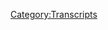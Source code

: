 {{Transcript
    | title         = [[558: May 8-9, 2003]]
    | caption       = [https://knowledgefight.libsyn.com/558-may-8-9-2003 Listen to this episode on Libsyn]
    | episodeNumber = [[558: May 8-9, 2003|558]]
    | length        = 01:46:27
}}

{{MessageBox
    | header     = Warning: Bot Generated Content
    | text       = This transcript was automatically generated by transcription software and likely contains many mistakes and misattributions. Please check the audio for definitive quotes, attribution, and context.
    | image      = N3yvass4myg91.webp
    | imagewidth = 50px
    | id         = warning
}}

{{TranscriptBlock
    | name      = Unknown Speaker
    | timestamp = 00:00:00.000
    | text      = N-N-N-N-N-N-N-Knowledge Fight
}}

{{TranscriptBlock
    | name      = Unknown Speaker
    | timestamp = 00:00:12.960
    | text      = Damn, Ed, Jordan, I am SWEATING
}}

{{TranscriptBlock
    | name      = Unknown Speaker
    | timestamp = 00:00:18.079
    | text      = knowledgefight.com, it's time to pray
}}

{{TranscriptBlock
    | name      = Unknown Speaker
    | timestamp = 00:00:21.359
    | text      = I have great respect for knowledgefight
}}

{{TranscriptBlock
    | name      = Unknown Speaker
    | timestamp = 00:00:23.920
    | text      = knowledgefight
}}

{{TranscriptBlock
    | name      = Unknown Speaker
    | timestamp = 00:00:25.039
    | text      = I'm sick of them posing as if they're the good guys, saying we are the bad guys
}}

{{TranscriptBlock
    | name      = Unknown Speaker
    | timestamp = 00:00:28.879
    | text      = knowledgefight
}}

{{TranscriptBlock
    | name      = Unknown Speaker
    | timestamp = 00:00:29.920
    | text      = Dan and Jordan
}}

{{TranscriptBlock
    | name      = Unknown Speaker
    | timestamp = 00:00:30.960
    | text      = knowledgefight
}}

{{TranscriptBlock
    | name      = Unknown Speaker
    | timestamp = 00:00:32.000
    | text      = Riddle her, riddle her, riddle her
}}

{{TranscriptBlock
    | name      = Unknown Speaker
    | timestamp = 00:00:34.479
    | text      = I need, I need money
}}

{{TranscriptBlock
    | name      = Unknown Speaker
    | timestamp = 00:00:36.320
    | text      = Riddle her, riddle her, riddle her
}}

{{TranscriptBlock
    | name      = Unknown Speaker
    | timestamp = 00:00:39.280
    | text      = Andy and Kansas
}}

{{TranscriptBlock
    | name      = Unknown Speaker
    | timestamp = 00:00:40.320
    | text      = Andy and, Andy, stop it
}}

{{TranscriptBlock
    | name      = Unknown Speaker
    | timestamp = 00:00:42.799
    | text      = Andy and, Andy and Kansas
}}

{{TranscriptBlock
    | name      = Unknown Speaker
    | timestamp = 00:00:44.479
    | text      = Andy and, Andy, it's time to pray
}}

{{TranscriptBlock
    | name      = Unknown Speaker
    | timestamp = 00:00:47.039
    | text      = Andy and Kansas, you're on the air, thanks for holding me
}}

{{TranscriptBlock
    | name      = Unknown Speaker
    | timestamp = 00:00:49.280
    | text      = Hello Alex, I'm a first-time caller, I'm a huge fan
}}

{{TranscriptBlock
    | name      = Unknown Speaker
    | timestamp = 00:00:51.679
    | text      = I love your world
}}

{{TranscriptBlock
    | name      = Unknown Speaker
    | timestamp = 00:00:52.880
    | text      = knowledgefight
}}

{{TranscriptBlock
    | name      = Unknown Speaker
    | timestamp = 00:00:53.679
    | text      = N-N-N-N-N-Knowledgefight.com
}}

{{TranscriptBlock
    | name      = Unknown Speaker
    | timestamp = 00:00:56.799
    | text      = I love you
}}

{{TranscriptBlock
    | name      = Unknown Speaker
    | timestamp = 00:00:59.280
    | text      = Hey everybody, welcome back to Knowledgefight, I'm Dan
}}

{{TranscriptBlock
    | name      = Unknown Speaker
    | timestamp = 00:01:01.280
    | text      = I'm Jordan
}}

{{TranscriptBlock
    | name      = Unknown Speaker
    | timestamp = 00:01:01.920
    | text      = We're a couple dudes, I like to sit around, worship at the cult of Selene's altar and
}}

{{TranscriptBlock
    | name      = Unknown Speaker
    | timestamp = 00:01:05.680
    | text      = talk about Alex Jeff
}}

{{TranscriptBlock
    | name      = Unknown Speaker
    | timestamp = 00:01:06.560
    | text      = Indeed we are Dan
}}

{{TranscriptBlock
    | name      = Unknown Speaker
    | timestamp = 00:01:08.079
    | text      = Not as smooth as the first time I got it right
}}

{{TranscriptBlock
    | name      = Unknown Speaker
    | timestamp = 00:01:10.239
    | text      = I know, it was, but you're getting there, we're getting there
}}

{{TranscriptBlock
    | name      = Unknown Speaker
    | timestamp = 00:01:13.200
    | text      = It's practice, it's work
}}

{{TranscriptBlock
    | name      = Unknown Speaker
    | timestamp = 00:01:15.599
    | text      = You know what, a lot of people need to see the process of becoming good
}}

{{TranscriptBlock
    | name      = Unknown Speaker
    | timestamp = 00:01:19.680
    | text      = instead of just seeing the finished product
}}

{{TranscriptBlock
    | name      = Unknown Speaker
    | timestamp = 00:01:21.120
    | text      = No, definitely, and I consider this part of my 10,000 hours towards getting that introduction
}}

{{TranscriptBlock
    | name      = Unknown Speaker
    | timestamp = 00:01:25.120
    | text      = Absolutely, absolutely
}}

{{TranscriptBlock
    | name      = Unknown Speaker
    | timestamp = 00:01:27.120
    | text      = Also part of your 10,000 hours towards telling Malcolm Gladwell he's a moron
}}

{{TranscriptBlock
    | name      = Unknown Speaker
    | timestamp = 00:01:31.680
    | text      = I consider that my community service
}}

{{TranscriptBlock
    | name      = Unknown Speaker
    | timestamp = 00:01:33.680
    | text      = Good stuff
}}

{{TranscriptBlock
    | name      = Unknown Speaker
    | timestamp = 00:01:34.959
    | text      = Hey Jordan
}}

{{TranscriptBlock
    | name      = Unknown Speaker
    | timestamp = 00:01:35.599
    | text      = Hey Dan, I have a question for you
}}

{{TranscriptBlock
    | name      = Unknown Speaker
    | timestamp = 00:01:37.519
    | text      = What's up?
}}

{{TranscriptBlock
    | name      = Unknown Speaker
    | timestamp = 00:01:38.319
    | text      = What's your bright spot today?
}}

{{TranscriptBlock
    | name      = Unknown Speaker
    | timestamp = 00:01:39.359
    | text      = My bright spot today is actually, maybe you should go first
}}

{{TranscriptBlock
    | name      = Unknown Speaker
    | timestamp = 00:01:43.760
    | text      = Maybe I should go first
}}

{{TranscriptBlock
    | name      = Unknown Speaker
    | timestamp = 00:01:44.480
    | text      = Mine might be a little extended
}}

{{TranscriptBlock
    | name      = Unknown Speaker
    | timestamp = 00:01:45.599
    | text      = Alright, okay, mine's just loud
}}

{{TranscriptBlock
    | name      = Unknown Speaker
    | timestamp = 00:01:49.920
    | text      = Well, preemptively, neighbors
}}

{{TranscriptBlock
    | name      = Unknown Speaker
    | timestamp = 00:01:51.359
    | text      = Neighbors, fair enough
}}

{{TranscriptBlock
    | name      = Unknown Speaker
    | timestamp = 00:01:52.159
    | text      = My bright spot, Dan, is Shohei Ohtani
}}

{{TranscriptBlock
    | name      = Unknown Speaker
    | timestamp = 00:01:57.439
    | text      = Today just hit his 12th home run to win
}}

{{TranscriptBlock
    | name      = Unknown Speaker
    | timestamp = 00:01:59.680
    | text      = Congratulations
}}

{{TranscriptBlock
    | name      = Unknown Speaker
    | timestamp = 00:02:00.400
    | text      = It's incredible, and he has a
}}

{{TranscriptBlock
    | name      = Unknown Speaker
    | timestamp = 00:02:02.799
    | text      = Is he on the Cubs?
}}

{{TranscriptBlock
    | name      = Unknown Speaker
    | timestamp = 00:02:03.840
    | text      = No, absolutely not, no, he's on the Angels
}}

{{TranscriptBlock
    | name      = Unknown Speaker
    | timestamp = 00:02:06.000
    | text      = He hit his 12th home run, and he has an ERA around 2
}}

{{TranscriptBlock
    | name      = Unknown Speaker
    | timestamp = 00:02:10.560
    | text      = And he has several, I mean this dude, here's why he's my bright spot
}}

{{TranscriptBlock
    | name      = Unknown Speaker
    | timestamp = 00:02:14.240
    | text      = So he's a pitcher
}}

{{TranscriptBlock
    | name      = Unknown Speaker
    | timestamp = 00:02:16.000
    | text      = He's everything, Dan
}}

{{TranscriptBlock
    | name      = Unknown Speaker
    | timestamp = 00:02:17.840
    | text      = He is the only baseball player on this planet that has ever lived
}}

{{TranscriptBlock
    | name      = Unknown Speaker
    | timestamp = 00:02:23.120
    | text      = Who can reliably throw a 100 mile an hour fastball and hit 450 foot dingers on the regular
}}

{{TranscriptBlock
    | name      = Unknown Speaker
    | timestamp = 00:02:30.000
    | text      = And I have thought about that, and here's why it's my bright spot
}}

{{TranscriptBlock
    | name      = Unknown Speaker
    | timestamp = 00:02:32.719
    | text      = Is because unlike so many other achievements, right now is the only time in history that
}}

{{TranscriptBlock
    | name      = Unknown Speaker
    | timestamp = 00:02:40.159
    | text      = anyone has ever done what Shohei Ohtani is doing
}}

{{TranscriptBlock
    | name      = Unknown Speaker
    | timestamp = 00:02:43.039
    | text      = And maybe he's the only person who has ever lived out of the 50 billion people estimated
}}

{{TranscriptBlock
    | name      = Unknown Speaker
    | timestamp = 00:02:50.560
    | text      = He's the only one who can do this
}}

{{TranscriptBlock
    | name      = Unknown Speaker
    | timestamp = 00:02:52.000
    | text      = That's really, really insane to me
}}

{{TranscriptBlock
    | name      = Unknown Speaker
    | timestamp = 00:02:54.719
    | text      = For some of our international wonks in baseball
}}

{{TranscriptBlock
    | name      = Unknown Speaker
    | timestamp = 00:02:58.479
    | text      = It's very rare for a pitcher to be able to hit well
}}

{{TranscriptBlock
    | name      = Unknown Speaker
    | timestamp = 00:03:02.080
    | text      = No, no, no, no, that's not what it's rare
}}

{{TranscriptBlock
    | name      = Unknown Speaker
    | timestamp = 00:03:04.639
    | text      = But you can hit well
}}

{{TranscriptBlock
    | name      = Unknown Speaker
    | timestamp = 00:03:05.759
    | text      = It is rare for a pitcher to hit well
}}

{{TranscriptBlock
    | name      = Unknown Speaker
    | timestamp = 00:03:07.759
    | text      = Yeah
}}

{{TranscriptBlock
    | name      = Unknown Speaker
    | timestamp = 00:03:08.159
    | text      = It is not rare for a pitcher to hit what is he's on pace for over 40 home runs in a season
}}

{{TranscriptBlock
    | name      = Unknown Speaker
    | timestamp = 00:03:14.960
    | text      = That is crazy
}}

{{TranscriptBlock
    | name      = Unknown Speaker
    | timestamp = 00:03:15.599
    | text      = That's not rare
}}

{{TranscriptBlock
    | name      = Unknown Speaker
    | timestamp = 00:03:16.639
    | text      = That's never happened
}}

{{TranscriptBlock
    | name      = Unknown Speaker
    | timestamp = 00:03:18.240
    | text      = Anybody who wants to talk to me about Babe Ruth can shove it up their ass
}}

{{TranscriptBlock
    | name      = Unknown Speaker
    | timestamp = 00:03:21.840
    | text      = Babe Ruth hit home runs off of people who threw slower than I do
}}

{{TranscriptBlock
    | name      = Unknown Speaker
    | timestamp = 00:03:25.840
    | text      = Sure
}}

{{TranscriptBlock
    | name      = Unknown Speaker
    | timestamp = 00:03:26.400
    | text      = Babe Ruth is shit
}}

{{TranscriptBlock
    | name      = Unknown Speaker
    | timestamp = 00:03:28.719
    | text      = Babe Ruth is garbage
}}

{{TranscriptBlock
    | name      = Unknown Speaker
    | timestamp = 00:03:30.400
    | text      = He was a garbage human being who played against garbage baseball players
}}

{{TranscriptBlock
    | name      = Unknown Speaker
    | timestamp = 00:03:33.520
    | text      = Understood
}}

{{TranscriptBlock
    | name      = Unknown Speaker
    | timestamp = 00:03:34.000
    | text      = For some context, one half of Major League Baseball as an organization doesn't make pitchers hit
}}

{{TranscriptBlock
    | name      = Unknown Speaker
    | timestamp = 00:03:42.080
    | text      = That's how not good at hitting generally pitchers are
}}

{{TranscriptBlock
    | name      = Unknown Speaker
    | timestamp = 00:03:45.759
    | text      = Yes
}}

{{TranscriptBlock
    | name      = Unknown Speaker
    | timestamp = 00:03:47.439
    | text      = Part of the game was like, these guys are so bad at hitting, we have to change it
}}

{{TranscriptBlock
    | name      = Unknown Speaker
    | timestamp = 00:03:51.520
    | text      = Yeah, let's not bog it down
}}

{{TranscriptBlock
    | name      = Unknown Speaker
    | timestamp = 00:03:52.479
    | text      = I was going to make a joke about Jeff Supon
}}

{{TranscriptBlock
    | name      = Unknown Speaker
    | timestamp = 00:03:56.879
    | text      = I believe famously hit a home run in the World Series for the Cardinals
}}

{{TranscriptBlock
    | name      = Unknown Speaker
    | timestamp = 00:04:00.479
    | text      = He did
}}

{{TranscriptBlock
    | name      = Unknown Speaker
    | timestamp = 00:04:00.960
    | text      = No, there was the Cubs reliever, I can't remember his name off the top of my head
}}

{{TranscriptBlock
    | name      = Unknown Speaker
    | timestamp = 00:04:06.240
    | text      = But he was one of the last people to hit a home run in a playoff game as a relief pitcher
}}

{{TranscriptBlock
    | name      = Unknown Speaker
    | timestamp = 00:04:11.919
    | text      = Hell yeah
}}

{{TranscriptBlock
    | name      = Unknown Speaker
    | timestamp = 00:04:12.479
    | text      = Yeah, yeah, yeah
}}

{{TranscriptBlock
    | name      = Unknown Speaker
    | timestamp = 00:04:13.360
    | text      = Rare
}}

{{TranscriptBlock
    | name      = Unknown Speaker
    | timestamp = 00:04:14.400
    | text      = Very rare
}}

{{TranscriptBlock
    | name      = Unknown Speaker
    | timestamp = 00:04:17.279
    | text      = But the point is
}}

{{TranscriptBlock
    | name      = Unknown Speaker
    | timestamp = 00:04:18.079
    | text      = You get to see him play
}}

{{TranscriptBlock
    | name      = Unknown Speaker
    | timestamp = 00:04:18.720
    | text      = There's only one
}}

{{TranscriptBlock
    | name      = Unknown Speaker
    | timestamp = 00:04:20.160
    | text      = There's only one
}}

{{TranscriptBlock
    | name      = Unknown Speaker
    | timestamp = 00:04:21.439
    | text      = Like, how insane is that?
}}

{{TranscriptBlock
    | name      = Unknown Speaker
    | timestamp = 00:04:24.000
    | text      = There's only one person
}}

{{TranscriptBlock
    | name      = Unknown Speaker
    | timestamp = 00:04:25.199
    | text      = But I also think about this, you're saying he's on pace for that
}}

{{TranscriptBlock
    | name      = Unknown Speaker
    | timestamp = 00:04:28.639
    | text      = Sure
}}

{{TranscriptBlock
    | name      = Unknown Speaker
    | timestamp = 00:04:29.120
    | text      = That to me, I just imagine being in that position, being in those shoes
}}

{{TranscriptBlock
    | name      = Unknown Speaker
    | timestamp = 00:04:32.720
    | text      = Like, I don't know how you would handle that pressure
}}

{{TranscriptBlock
    | name      = Unknown Speaker
    | timestamp = 00:04:34.560
    | text      = Yeah, no, totally
}}

{{TranscriptBlock
    | name      = Unknown Speaker
    | timestamp = 00:04:35.839
    | text      = I don't know how he could, you know, I don't know
}}

{{TranscriptBlock
    | name      = Unknown Speaker
    | timestamp = 00:04:38.800
    | text      = But he grew up in the Japanese Baseball Leagues, which if you've never
}}

{{TranscriptBlock
    | name      = Unknown Speaker
    | timestamp = 00:04:42.879
    | text      = Like in the Japanese Baseball Leagues, if you're eight playing for your team
}}

{{TranscriptBlock
    | name      = Unknown Speaker
    | timestamp = 00:04:47.839
    | text      = You have the same amount of pressure as a Major Leaguer in the United States
}}

{{TranscriptBlock
    | name      = Unknown Speaker
    | timestamp = 00:04:51.920
    | text      = I don't know if you know anything about it
}}

{{TranscriptBlock
    | name      = Unknown Speaker
    | timestamp = 00:04:53.439
    | text      = I don't, I have not looked into this at all
}}

{{TranscriptBlock
    | name      = Unknown Speaker
    | timestamp = 00:04:54.079
    | text      = But they are fucking intense
}}

{{TranscriptBlock
    | name      = Unknown Speaker
    | timestamp = 00:04:55.600
    | text      = Okay
}}

{{TranscriptBlock
    | name      = Unknown Speaker
    | timestamp = 00:04:56.000
    | text      = Yeah, yeah, yeah
}}

{{TranscriptBlock
    | name      = Unknown Speaker
    | timestamp = 00:04:56.720
    | text      = So Jordan, my bright spot is I made a little trip
}}

{{TranscriptBlock
    | name      = Unknown Speaker
    | timestamp = 00:05:00.079
    | text      = Long overdue trip down to the box, the mailbox
}}

{{TranscriptBlock
    | name      = Unknown Speaker
    | timestamp = 00:05:03.759
    | text      = Yes, indeed
}}

{{TranscriptBlock
    | name      = Unknown Speaker
    | timestamp = 00:05:04.240
    | text      = And I have some stuff to take out of the bag
}}

{{TranscriptBlock
    | name      = Unknown Speaker
    | timestamp = 00:05:06.160
    | text      = Yep
}}

{{TranscriptBlock
    | name      = Unknown Speaker
    | timestamp = 00:05:06.560
    | text      = Excellent
}}

{{TranscriptBlock
    | name      = Unknown Speaker
    | timestamp = 00:05:07.279
    | text      = One thing I realized, I didn't mention this when it was my birthday
}}

{{TranscriptBlock
    | name      = Unknown Speaker
    | timestamp = 00:05:12.800
    | text      = Because it also included a gift for your birthday
}}

{{TranscriptBlock
    | name      = Unknown Speaker
    | timestamp = 00:05:15.279
    | text      = And I forgot when your birthday came around
}}

{{TranscriptBlock
    | name      = Unknown Speaker
    | timestamp = 00:05:17.759
    | text      = But our Black Dragon Queen Christie sent a very nice care package
}}

{{TranscriptBlock
    | name      = Unknown Speaker
    | timestamp = 00:05:20.959
    | text      = Oh yes, of course
}}

{{TranscriptBlock
    | name      = Unknown Speaker
    | timestamp = 00:05:21.920
    | text      = So thank you so much for that
}}

{{TranscriptBlock
    | name      = Unknown Speaker
    | timestamp = 00:05:23.759
    | text      = Oh, absolutely
}}

{{TranscriptBlock
    | name      = Unknown Speaker
    | timestamp = 00:05:24.639
    | text      = And then I went to the mailbag and there was some other stuff that was a bit birthday related
}}

{{TranscriptBlock
    | name      = Unknown Speaker
    | timestamp = 00:05:31.759
    | text      = Bex sent in some young ginger ale, which I don't know what that is
}}

{{TranscriptBlock
    | name      = Unknown Speaker
    | timestamp = 00:05:36.720
    | text      = Me neither
}}

{{TranscriptBlock
    | name      = Unknown Speaker
    | timestamp = 00:05:37.439
    | text      = Young ginger, could be a wrap name
}}

{{TranscriptBlock
    | name      = Unknown Speaker
    | timestamp = 00:05:40.480
    | text      = It could be Carl Jung's specific ginger line
}}

{{TranscriptBlock
    | name      = Unknown Speaker
    | timestamp = 00:05:43.839
    | text      = Sure
}}

{{TranscriptBlock
    | name      = Unknown Speaker
    | timestamp = 00:05:44.240
    | text      = Also, I believe Bex sent a pink ukulele
}}

{{TranscriptBlock
    | name      = Unknown Speaker
    | timestamp = 00:05:48.639
    | text      = Which I'm a little confused by
}}

{{TranscriptBlock
    | name      = Unknown Speaker
    | timestamp = 00:05:51.279
    | text      = But I'm excited to try to learn
}}

{{TranscriptBlock
    | name      = Unknown Speaker
    | timestamp = 00:05:53.360
    | text      = I was trying to learn a couple chords last night while I was playing around with it
}}

{{TranscriptBlock
    | name      = Unknown Speaker
    | timestamp = 00:05:58.160
    | text      = And my fingers are too fat
}}

{{TranscriptBlock
    | name      = Unknown Speaker
    | timestamp = 00:06:00.000
    | text      = So I don't know if it's gonna work out
}}

{{TranscriptBlock
    | name      = Unknown Speaker
    | timestamp = 00:06:01.600
    | text      = But what happened to those knowledge fight guys?
}}

{{TranscriptBlock
    | name      = Unknown Speaker
    | timestamp = 00:06:03.680
    | text      = They turned into a weird ukulele band, I don't know
}}

{{TranscriptBlock
    | name      = Unknown Speaker
    | timestamp = 00:06:06.160
    | text      = But we could do some cover songs
}}

{{TranscriptBlock
    | name      = Unknown Speaker
    | timestamp = 00:06:07.680
    | text      = Yeah, why not?
}}

{{TranscriptBlock
    | name      = Unknown Speaker
    | timestamp = 00:06:08.639
    | text      = Absolutely
}}

{{TranscriptBlock
    | name      = Unknown Speaker
    | timestamp = 00:06:09.439
    | text      = Also
}}

{{TranscriptBlock
    | name      = Unknown Speaker
    | timestamp = 00:06:10.319
    | text      = You Belong in the City is ripe for a ukulele parody
}}

{{TranscriptBlock
    | name      = Unknown Speaker
    | timestamp = 00:06:14.000
    | text      = Also in this was the Sega Mega Drive Classics for the Switch
}}

{{TranscriptBlock
    | name      = Unknown Speaker
    | timestamp = 00:06:18.800
    | text      = All right
}}

{{TranscriptBlock
    | name      = Unknown Speaker
    | timestamp = 00:06:19.839
    | text      = And I've been used to seeing these kinds of collections of old games
}}

{{TranscriptBlock
    | name      = Unknown Speaker
    | timestamp = 00:06:25.040
    | text      = Sure, sure, sure
}}

{{TranscriptBlock
    | name      = Unknown Speaker
    | timestamp = 00:06:25.680
    | text      = And typically they end up not having the license to have like actually good games on it
}}

{{TranscriptBlock
    | name      = Unknown Speaker
    | timestamp = 00:06:30.399
    | text      = But this is pretty solid
}}

{{TranscriptBlock
    | name      = Unknown Speaker
    | timestamp = 00:06:31.360
    | text      = You got Dr. Robotnik's Mean Bean Machine
}}

{{TranscriptBlock
    | name      = Unknown Speaker
    | timestamp = 00:06:33.519
    | text      = Sure
}}

{{TranscriptBlock
    | name      = Unknown Speaker
    | timestamp = 00:06:34.079
    | text      = Classic
}}

{{TranscriptBlock
    | name      = Unknown Speaker
    | timestamp = 00:06:34.639
    | text      = Gotta have that
}}

{{TranscriptBlock
    | name      = Unknown Speaker
    | timestamp = 00:06:35.439
    | text      = Sonic, Sonic 2, Toejam and Earl, Vector Man
}}

{{TranscriptBlock
    | name      = Unknown Speaker
    | timestamp = 00:06:42.319
    | text      = Are you reading them in chronological order?
}}

{{TranscriptBlock
    | name      = Unknown Speaker
    | timestamp = 00:06:44.720
    | text      = Comic Zone
}}

{{TranscriptBlock
    | name      = Unknown Speaker
    | timestamp = 00:06:47.199
    | text      = Oh shit, I do remember Comic Zone
}}

{{TranscriptBlock
    | name      = Unknown Speaker
    | timestamp = 00:06:49.279
    | text      = Wow, the past is far away
}}

{{TranscriptBlock
    | name      = Unknown Speaker
    | timestamp = 00:06:52.240
    | text      = The entire Streets of Rage trilogy
}}

{{TranscriptBlock
    | name      = Unknown Speaker
    | timestamp = 00:06:54.399
    | text      = Okay, well that we haven't had in a long time
}}

{{TranscriptBlock
    | name      = Unknown Speaker
    | timestamp = 00:06:56.560
    | text      = There's a whole lot of stuff on there and it's very nice
}}

{{TranscriptBlock
    | name      = Unknown Speaker
    | timestamp = 00:06:59.600
    | text      = It's been a long time since I've moved from left to right and punched things
}}

{{TranscriptBlock
    | name      = Unknown Speaker
    | timestamp = 00:07:03.120
    | text      = Yeah, there are a couple games that are entirely that
}}

{{TranscriptBlock
    | name      = Unknown Speaker
    | timestamp = 00:07:07.920
    | text      = So then I got another thing here
}}

{{TranscriptBlock
    | name      = Unknown Speaker
    | timestamp = 00:07:11.920
    | text      = And this was a little bit weird, Jordan
}}

{{TranscriptBlock
    | name      = Unknown Speaker
    | timestamp = 00:07:13.759
    | text      = I feel like I'm gonna need your help because I think this might have actually been for you
}}

{{TranscriptBlock
    | name      = Unknown Speaker
    | timestamp = 00:07:17.759
    | text      = Okay, okay
}}

{{TranscriptBlock
    | name      = Unknown Speaker
    | timestamp = 00:07:19.120
    | text      = So here, this card came
}}

{{TranscriptBlock
    | name      = Unknown Speaker
    | timestamp = 00:07:21.279
    | text      = And look at the front, look at the front
}}

{{TranscriptBlock
    | name      = Unknown Speaker
    | timestamp = 00:07:23.120
    | text      = Alright, alright
}}

{{TranscriptBlock
    | name      = Unknown Speaker
    | timestamp = 00:07:24.480
    | text      = Okay, there is a dog resting his, well there's a puppy resting his very cute, very lovable face
}}

{{TranscriptBlock
    | name      = Unknown Speaker
    | timestamp = 00:07:32.959
    | text      = On top of a kitten who is staring cute and lovable
}}

{{TranscriptBlock
    | name      = Unknown Speaker
    | timestamp = 00:07:38.079
    | text      = Now look at this, look at this on the inside
}}

{{TranscriptBlock
    | name      = Unknown Speaker
    | timestamp = 00:07:39.839
    | text      = It says, yeah, we listen and we have feelings too, comma, Jordan
}}

{{TranscriptBlock
    | name      = Unknown Speaker
    | timestamp = 00:07:44.639
    | text      = Right
}}

{{TranscriptBlock
    | name      = Unknown Speaker
    | timestamp = 00:07:44.879
    | text      = Love, comma, nothing
}}

{{TranscriptBlock
    | name      = Unknown Speaker
    | timestamp = 00:07:47.040
    | text      = Nothing
}}

{{TranscriptBlock
    | name      = Unknown Speaker
    | timestamp = 00:07:47.759
    | text      = Okay
}}

{{TranscriptBlock
    | name      = Unknown Speaker
    | timestamp = 00:07:48.399
    | text      = Now, this came inside a box
}}

{{TranscriptBlock
    | name      = Unknown Speaker
    | timestamp = 00:07:51.360
    | text      = Okay
}}

{{TranscriptBlock
    | name      = Unknown Speaker
    | timestamp = 00:07:52.079
    | text      = That had two mugs and this is one of them
}}

{{TranscriptBlock
    | name      = Unknown Speaker
    | timestamp = 00:07:54.959
    | text      = Okay, alright, you shall know the truth and the truth shall make you free, alright
}}

{{TranscriptBlock
    | name      = Unknown Speaker
    | timestamp = 00:07:59.839
    | text      = Central Intelligence Agency, sure, sure
}}

{{TranscriptBlock
    | name      = Unknown Speaker
    | timestamp = 00:08:03.279
    | text      = Now, there is a sticker on the bottom that implies that this came from a gift shop
}}

{{TranscriptBlock
    | name      = Unknown Speaker
    | timestamp = 00:08:07.759
    | text      = Yes indeed
}}

{{TranscriptBlock
    | name      = Unknown Speaker
    | timestamp = 00:08:08.800
    | text      = So, either the CIA is trying to fuck with you and let you know, Jordan, that they're listening
}}

{{TranscriptBlock
    | name      = Unknown Speaker
    | timestamp = 00:08:17.360
    | text      = And you have hurt their feelings
}}

{{TranscriptBlock
    | name      = Unknown Speaker
    | timestamp = 00:08:18.720
    | text      = I don't understand
}}

{{TranscriptBlock
    | name      = Unknown Speaker
    | timestamp = 00:08:20.959
    | text      = Either the CIA is very sensitive
}}

{{TranscriptBlock
    | name      = Unknown Speaker
    | timestamp = 00:08:26.079
    | text      = Or it's somebody fucking with us, I'm not entirely sure
}}

{{TranscriptBlock
    | name      = Unknown Speaker
    | timestamp = 00:08:28.480
    | text      = Alright, yeah, dot, dot, dot, yeah, we, but who's we?
}}

{{TranscriptBlock
    | name      = Unknown Speaker
    | timestamp = 00:08:33.840
    | text      = CIA, man
}}

{{TranscriptBlock
    | name      = Unknown Speaker
    | timestamp = 00:08:34.480
    | text      = It's the CIA, but I mean, why would they send me a cute little puppy?
}}

{{TranscriptBlock
    | name      = Unknown Speaker
    | timestamp = 00:08:38.000
    | text      = It was from a nondescript address in Virginia
}}

{{TranscriptBlock
    | name      = Unknown Speaker
    | timestamp = 00:08:41.759
    | text      = Oh, well, that would kind of make sense then, wouldn't it?
}}

{{TranscriptBlock
    | name      = Unknown Speaker
    | timestamp = 00:08:44.399
    | text      = I don't know, it's entirely possible, but I mean,
}}

{{TranscriptBlock
    | name      = Unknown Speaker
    | timestamp = 00:08:47.679
    | text      = Occam's Razor tells me that it's someone fucking with you
}}

{{TranscriptBlock
    | name      = Unknown Speaker
    | timestamp = 00:08:51.039
    | text      = But I still appreciate a mug
}}

{{TranscriptBlock
    | name      = Unknown Speaker
    | timestamp = 00:08:52.639
    | text      = Sure
}}

{{TranscriptBlock
    | name      = Unknown Speaker
    | timestamp = 00:08:53.039
    | text      = I like a nice mug
}}

{{TranscriptBlock
    | name      = Unknown Speaker
    | timestamp = 00:08:54.000
    | text      = Admit how ironic it would be for Alex to constantly claim that the CIA and all important heads
}}

{{TranscriptBlock
    | name      = Unknown Speaker
    | timestamp = 00:09:00.000
    | text      = of state listen to him and yet we get very kind, almost downright cute cards from the CIA
}}

{{TranscriptBlock
    | name      = Unknown Speaker
    | timestamp = 00:09:05.840
    | text      = Letting us know that they are listening
}}

{{TranscriptBlock
    | name      = Unknown Speaker
    | timestamp = 00:09:08.159
    | text      = And that you are being too mean
}}

{{TranscriptBlock
    | name      = Unknown Speaker
    | timestamp = 00:09:09.519
    | text      = I apologize to the CIA, I guess
}}

{{TranscriptBlock
    | name      = Unknown Speaker
    | timestamp = 00:09:12.960
    | text      = Wow
}}

{{TranscriptBlock
    | name      = Unknown Speaker
    | timestamp = 00:09:13.440
    | text      = Is that what I do? Is that all it takes? It takes a cute kitten and a cute puppy
}}

{{TranscriptBlock
    | name      = Unknown Speaker
    | timestamp = 00:09:17.279
    | text      = Jordan has issued an apology to the CIA
}}

{{TranscriptBlock
    | name      = Unknown Speaker
    | timestamp = 00:09:19.600
    | text      = See now, what they don't realize, it does take both
}}

{{TranscriptBlock
    | name      = Unknown Speaker
    | timestamp = 00:09:22.639
    | text      = For all of our leftist listeners out there that really look at Jordan as this kind of like,
}}

{{TranscriptBlock
    | name      = Unknown Speaker
    | timestamp = 00:09:27.840
    | text      = oh yeah, he gets it, he's on the edge, man
}}

{{TranscriptBlock
    | name      = Unknown Speaker
    | timestamp = 00:09:30.720
    | text      = He just apologized to the CIA
}}

{{TranscriptBlock
    | name      = Unknown Speaker
    | timestamp = 00:09:34.559
    | text      = I would be surprised
}}

{{TranscriptBlock
    | name      = Unknown Speaker
    | timestamp = 00:09:35.679
    | text      = Centrist Jordan
}}

{{TranscriptBlock
    | name      = Unknown Speaker
    | timestamp = 00:09:36.720
    | text      = Honestly, I would be surprised to know too many leftists who,
}}

{{TranscriptBlock
    | name      = Unknown Speaker
    | timestamp = 00:09:40.399
    | text      = upon receiving a cute puppy or kitten card, wouldn't be like
}}

{{TranscriptBlock
    | name      = Unknown Speaker
    | timestamp = 00:09:45.360
    | text      = I mean, it softens me a little bit just to know that cute puppies
}}

{{TranscriptBlock
    | name      = Unknown Speaker
    | timestamp = 00:09:48.960
    | text      = Oh, damn it, they got me again
}}

{{TranscriptBlock
    | name      = Unknown Speaker
    | timestamp = 00:09:50.720
    | text      = Oh man, I had the CIA all wrong
}}

{{TranscriptBlock
    | name      = Unknown Speaker
    | timestamp = 00:09:52.559
    | text      = Oh, damn it
}}

{{TranscriptBlock
    | name      = Unknown Speaker
    | timestamp = 00:09:54.080
    | text      = So Jordan, today we got an episode from the past
}}

{{TranscriptBlock
    | name      = Unknown Speaker
    | timestamp = 00:09:56.240
    | text      = We are talking about May 8th and 9th, 2003
}}

{{TranscriptBlock
    | name      = Unknown Speaker
    | timestamp = 00:09:59.200
    | text      = Ooh, fun
}}

{{TranscriptBlock
    | name      = Unknown Speaker
    | timestamp = 00:09:59.840
    | text      = Continuing our march
}}

{{TranscriptBlock
    | name      = Unknown Speaker
    | timestamp = 00:10:00.879
    | text      = One of the things I wanted to try to do was I wanted to try to keep pace
}}

{{TranscriptBlock
    | name      = Unknown Speaker
    | timestamp = 00:10:05.360
    | text      = Sure
}}

{{TranscriptBlock
    | name      = Unknown Speaker
    | timestamp = 00:10:06.000
    | text      = With 2003, I don't think we're going to be able to do that
}}

{{TranscriptBlock
    | name      = Unknown Speaker
    | timestamp = 00:10:08.639
    | text      = That's going to be tough
}}

{{TranscriptBlock
    | name      = Unknown Speaker
    | timestamp = 00:10:09.360
    | text      = With two episodes a week, it's a little tough
}}

{{TranscriptBlock
    | name      = Unknown Speaker
    | timestamp = 00:10:11.440
    | text      = It's going to be a hard fight
}}

{{TranscriptBlock
    | name      = Unknown Speaker
    | timestamp = 00:10:12.480
    | text      = But here we are, May 8th and 9th
}}

{{TranscriptBlock
    | name      = Unknown Speaker
    | timestamp = 00:10:15.679
    | text      = Got some interesting stuff to go over
}}

{{TranscriptBlock
    | name      = Unknown Speaker
    | timestamp = 00:10:17.039
    | text      = Some weird parallels with the present, as per usual
}}

{{TranscriptBlock
    | name      = Unknown Speaker
    | timestamp = 00:10:19.679
    | text      = Naturally
}}

{{TranscriptBlock
    | name      = Unknown Speaker
    | timestamp = 00:10:19.759
    | text      = Due to my witchcraft
}}

{{TranscriptBlock
    | name      = Unknown Speaker
    | timestamp = 00:10:20.720
    | text      = You are a witch
}}

{{TranscriptBlock
    | name      = Unknown Speaker
    | timestamp = 00:10:21.759
    | text      = But before we get into this, let's take a little moment to say hello to some wonks
}}

{{TranscriptBlock
    | name      = Unknown Speaker
    | timestamp = 00:10:26.399
    | text      = Ooh, that's a good idea
}}

{{TranscriptBlock
    | name      = Unknown Speaker
    | timestamp = 00:10:27.279
    | text      = So first, Andrew Buchholt, thank you so much
}}

{{TranscriptBlock
    | name      = Unknown Speaker
    | timestamp = 00:10:29.120
    | text      = You are now a policy wonk
}}

{{TranscriptBlock
    | name      = Unknown Speaker
    | timestamp = 00:10:30.399
    | text      = I'm a policy wonk
}}

{{TranscriptBlock
    | name      = Unknown Speaker
    | timestamp = 00:10:31.440
    | text      = Thanks, Andrew
}}

{{TranscriptBlock
    | name      = Unknown Speaker
    | timestamp = 00:10:32.080
    | text      = Thank you
}}

{{TranscriptBlock
    | name      = Unknown Speaker
    | timestamp = 00:10:32.559
    | text      = Next, ZZ Pop, thank you so much
}}

{{TranscriptBlock
    | name      = Unknown Speaker
    | timestamp = 00:10:34.080
    | text      = You are now a policy wonk
}}

{{TranscriptBlock
    | name      = Unknown Speaker
    | timestamp = 00:10:35.519
    | text      = I'm a policy wonk
}}

{{TranscriptBlock
    | name      = Unknown Speaker
    | timestamp = 00:10:36.480
    | text      = Thanks, ZZ Pop
}}

{{TranscriptBlock
    | name      = Unknown Speaker
    | timestamp = 00:10:37.360
    | text      = Thank you
}}

{{TranscriptBlock
    | name      = Unknown Speaker
    | timestamp = 00:10:38.000
    | text      = Next, All Hail the Cult Leader, Selene
}}

{{TranscriptBlock
    | name      = Unknown Speaker
    | timestamp = 00:10:39.919
    | text      = Thank you so much
}}

{{TranscriptBlock
    | name      = Unknown Speaker
    | timestamp = 00:10:40.399
    | text      = You are now a policy wonk
}}

{{TranscriptBlock
    | name      = Unknown Speaker
    | timestamp = 00:10:41.679
    | text      = I'm a policy wonk
}}

{{TranscriptBlock
    | name      = Unknown Speaker
    | timestamp = 00:10:42.720
    | text      = Thank you very much
}}

{{TranscriptBlock
    | name      = Unknown Speaker
    | timestamp = 00:10:43.919
    | text      = Uh, thank you
}}

{{TranscriptBlock
    | name      = Unknown Speaker
    | timestamp = 00:10:44.559
    | text      = Next, Good Good Muscle, Nate
}}

{{TranscriptBlock
    | name      = Unknown Speaker
    | timestamp = 00:10:46.159
    | text      = Thank you so much
}}

{{TranscriptBlock
    | name      = Unknown Speaker
    | timestamp = 00:10:46.720
    | text      = You are now a policy wonk
}}

{{TranscriptBlock
    | name      = Unknown Speaker
    | timestamp = 00:10:48.000
    | text      = I'm a policy wonk
}}

{{TranscriptBlock
    | name      = Unknown Speaker
    | timestamp = 00:10:48.879
    | text      = Thanks, Good Good Muscle, Nate
}}

{{TranscriptBlock
    | name      = Unknown Speaker
    | timestamp = 00:10:50.159
    | text      = Thank you
}}

{{TranscriptBlock
    | name      = Unknown Speaker
    | timestamp = 00:10:50.559
    | text      = Next, Jordan's Banshee, Laugh Is My Bright Spot
}}

{{TranscriptBlock
    | name      = Unknown Speaker
    | timestamp = 00:10:52.799
    | text      = Thank you so much
}}

{{TranscriptBlock
    | name      = Unknown Speaker
    | timestamp = 00:10:53.279
    | text      = You are now a policy wonk
}}

{{TranscriptBlock
    | name      = Unknown Speaker
    | timestamp = 00:10:54.480
    | text      = I'm a policy wonk
}}

{{TranscriptBlock
    | name      = Unknown Speaker
    | timestamp = 00:10:55.840
    | text      = Thank you very much
}}

{{TranscriptBlock
    | name      = Unknown Speaker
    | timestamp = 00:10:57.039
    | text      = Thank you
}}

{{TranscriptBlock
    | name      = Unknown Speaker
    | timestamp = 00:10:57.759
    | text      = Next, Gon AFK
}}

{{TranscriptBlock
    | name      = Unknown Speaker
    | timestamp = 00:10:59.039
    | text      = Thank you so much
}}

{{TranscriptBlock
    | name      = Unknown Speaker
    | timestamp = 00:10:59.519
    | text      = You are now a policy wonk
}}

{{TranscriptBlock
    | name      = Unknown Speaker
    | timestamp = 00:11:00.720
    | text      = I'm a policy wonk
}}

{{TranscriptBlock
    | name      = Unknown Speaker
    | timestamp = 00:11:01.759
    | text      = Thank you very much, Gon AFK
}}

{{TranscriptBlock
    | name      = Unknown Speaker
    | timestamp = 00:11:03.279
    | text      = Thank you
}}

{{TranscriptBlock
    | name      = Unknown Speaker
    | timestamp = 00:11:03.759
    | text      = And we've got a technocrat
}}

{{TranscriptBlock
    | name      = Unknown Speaker
    | timestamp = 00:11:05.519
    | text      = To give a little tip of the cap too
}}

{{TranscriptBlock
    | name      = Unknown Speaker
    | timestamp = 00:11:07.200
    | text      = So Mr. Mac Mackington, thank you so much.
}}

{{TranscriptBlock
    | name      = Unknown Speaker
    | timestamp = 00:11:09.600
    | text      = You are now a technocrat.
}}

{{TranscriptBlock
    | name      = Unknown Speaker
    | timestamp = 00:11:11.320
    | text      = I'm a policy wonk.
}}

{{TranscriptBlock
    | name      = Unknown Speaker
    | timestamp = 00:11:12.480
    | text      = Crikey, mate, that's fantastic.
}}

{{TranscriptBlock
    | name      = Unknown Speaker
    | timestamp = 00:11:14.240
    | text      = Have yourself a brew.
}}

{{TranscriptBlock
    | name      = Unknown Speaker
    | timestamp = 00:11:15.600
    | text      = How's your 401k doing, bro?
}}

{{TranscriptBlock
    | name      = Unknown Speaker
    | timestamp = 00:11:17.240
    | text      = We got to go full tilt boogie on this, Watson, all right?
}}

{{TranscriptBlock
    | name      = Unknown Speaker
    | timestamp = 00:11:19.879
    | text      = Let's just get down to business.
}}

{{TranscriptBlock
    | name      = Unknown Speaker
    | timestamp = 00:11:21.039
    | text      = We ain't making that money off that heroin.
}}

{{TranscriptBlock
    | name      = Unknown Speaker
    | timestamp = 00:11:23.159
    | text      = Why are you pimps so good?
}}

{{TranscriptBlock
    | name      = Unknown Speaker
    | timestamp = 00:11:25.120
    | text      = My neck is freakishly large.
}}

{{TranscriptBlock
    | name      = Unknown Speaker
    | timestamp = 00:11:26.840
    | text      = I declare info war on you.
}}

{{TranscriptBlock
    | name      = Unknown Speaker
    | timestamp = 00:11:29.320
    | text      = Thank you, Mr. Mac Mackington.
}}

{{TranscriptBlock
    | name      = Unknown Speaker
    | timestamp = 00:11:30.480
    | text      = Yes, thank you very much, Mr. Mac Mackington.
}}

{{TranscriptBlock
    | name      = Unknown Speaker
    | timestamp = 00:11:32.799
    | text      = Also, before we get into this, this show business,
}}

{{TranscriptBlock
    | name      = Unknown Speaker
    | timestamp = 00:11:35.759
    | text      = the sexual business of the show.
}}

{{TranscriptBlock
    | name      = Unknown Speaker
    | timestamp = 00:11:37.960
    | text      = Not show business.
}}

{{TranscriptBlock
    | name      = Unknown Speaker
    | timestamp = 00:11:38.840
    | text      = No.
}}

{{TranscriptBlock
    | name      = Unknown Speaker
    | timestamp = 00:11:39.159
    | text      = Certainly not.
}}

{{TranscriptBlock
    | name      = Unknown Speaker
    | timestamp = 00:11:39.840
    | text      = We've never been in show business.
}}

{{TranscriptBlock
    | name      = Unknown Speaker
    | timestamp = 00:11:41.279
    | text      = We have mics we're holding in our hands.
}}

{{TranscriptBlock
    | name      = Unknown Speaker
    | timestamp = 00:11:43.320
    | text      = We are not in show business.
}}

{{TranscriptBlock
    | name      = Unknown Speaker
    | timestamp = 00:11:44.480
    | text      = No.
}}

{{TranscriptBlock
    | name      = Unknown Speaker
    | timestamp = 00:11:45.759
    | text      = I got a message from a Jeff, character named Jeff.
}}

{{TranscriptBlock
    | name      = Unknown Speaker
    | timestamp = 00:11:48.840
    | text      = And Jeff wanted to get a message out.
}}

{{TranscriptBlock
    | name      = Unknown Speaker
    | timestamp = 00:11:50.440
    | text      = And that is, apparently, they have a friend named Alex,
}}

{{TranscriptBlock
    | name      = Unknown Speaker
    | timestamp = 00:11:54.000
    | text      = who's opposed to the spider leadership.
}}

{{TranscriptBlock
    | name      = Unknown Speaker
    | timestamp = 00:11:55.840
    | text      = And this is relevant, because you're
}}

{{TranscriptBlock
    | name      = Unknown Speaker
    | timestamp = 00:11:56.879
    | text      = wearing the spider leadership t-shirt right now.
}}

{{TranscriptBlock
    | name      = Unknown Speaker
    | timestamp = 00:11:59.039
    | text      = Perfect.
}}

{{TranscriptBlock
    | name      = Unknown Speaker
    | timestamp = 00:11:59.519
    | text      = So this friend of Jeff's is opposed to you.
}}

{{TranscriptBlock
    | name      = Unknown Speaker
    | timestamp = 00:12:02.480
    | text      = OK.
}}

{{TranscriptBlock
    | name      = Unknown Speaker
    | timestamp = 00:12:03.559
    | text      = Also, apparently, Jeff's brother, Evan,
}}

{{TranscriptBlock
    | name      = Unknown Speaker
    | timestamp = 00:12:05.799
    | text      = just got into the show.
}}

{{TranscriptBlock
    | name      = Unknown Speaker
    | timestamp = 00:12:07.159
    | text      = So what up, Evan?
}}

{{TranscriptBlock
    | name      = Unknown Speaker
    | timestamp = 00:12:08.679
    | text      = Hi, Evan.
}}

{{TranscriptBlock
    | name      = Unknown Speaker
    | timestamp = 00:12:09.639
    | text      = Welcome to the Wonkaree.
}}

{{TranscriptBlock
    | name      = Unknown Speaker
    | timestamp = 00:12:10.759
    | text      = What are we doing?
}}

{{TranscriptBlock
    | name      = Unknown Speaker
    | timestamp = 00:12:11.559
    | text      = I have no idea.
}}

{{TranscriptBlock
    | name      = Unknown Speaker
    | timestamp = 00:12:12.519
    | text      = This is just what we've become, I guess.
}}

{{TranscriptBlock
    | name      = Unknown Speaker
    | timestamp = 00:12:14.320
    | text      = Welcoming new listeners individually?
}}

{{TranscriptBlock
    | name      = Unknown Speaker
    | timestamp = 00:12:16.840
    | text      = Why?
}}

{{TranscriptBlock
    | name      = Unknown Speaker
    | timestamp = 00:12:17.360
    | text      = Why are we doing this?
}}

{{TranscriptBlock
    | name      = Unknown Speaker
    | timestamp = 00:12:18.679
    | text      = I don't know.
}}

{{TranscriptBlock
    | name      = Unknown Speaker
    | timestamp = 00:12:19.320
    | text      = Don't you realize what can of worms you've opened up again?
}}

{{TranscriptBlock
    | name      = Unknown Speaker
    | timestamp = 00:12:22.399
    | text      = Every time you add another thing, it never ends.
}}

{{TranscriptBlock
    | name      = Unknown Speaker
    | timestamp = 00:12:25.279
    | text      = Oh, god.
}}

{{TranscriptBlock
    | name      = Unknown Speaker
    | timestamp = 00:12:26.120
    | text      = Oh, boy.
}}

{{TranscriptBlock
    | name      = Unknown Speaker
    | timestamp = 00:12:28.240
    | text      = So here are a couple out of context drops.
}}

{{TranscriptBlock
    | name      = Unknown Speaker
    | timestamp = 00:12:33.200
    | text      = OK.
}}

{{TranscriptBlock
    | name      = Unknown Speaker
    | timestamp = 00:12:33.700
    | text      = The first is a little, it's actually
}}

{{TranscriptBlock
    | name      = Unknown Speaker
    | timestamp = 00:12:35.799
    | text      = a little game I want to play.
}}

{{TranscriptBlock
    | name      = Unknown Speaker
    | timestamp = 00:12:37.039
    | text      = And that is, Alex or Bill Clinton?
}}

{{TranscriptBlock
    | name      = Unknown Speaker
    | timestamp = 00:12:40.320
    | text      = OK.
}}

{{TranscriptBlock
    | name      = Unknown Speaker
    | timestamp = 00:12:41.840
    | text      = I love this country.
}}

{{TranscriptBlock
    | name      = Unknown Speaker
    | timestamp = 00:12:43.279
    | text      = Was that Alex, or was that Bill Clinton?
}}

{{TranscriptBlock
    | name      = Unknown Speaker
    | timestamp = 00:12:45.679
    | text      = Do you need to hear that again?
}}

{{TranscriptBlock
    | name      = Unknown Speaker
    | timestamp = 00:12:47.000
    | text      = Yes, one more time.
}}

{{TranscriptBlock
    | name      = Unknown Speaker
    | timestamp = 00:12:47.759
    | text      = OK, here we go.
}}

{{TranscriptBlock
    | name      = Unknown Speaker
    | timestamp = 00:12:50.679
    | text      = I love this country.
}}

{{TranscriptBlock
    | name      = Unknown Speaker
    | timestamp = 00:12:52.159
    | text      = OK, we can't do, this is a stolen news radio bit
}}

{{TranscriptBlock
    | name      = Unknown Speaker
    | timestamp = 00:12:57.799
    | text      = from four years prior to this show airing.
}}

{{TranscriptBlock
    | name      = Unknown Speaker
    | timestamp = 00:13:00.960
    | text      = When Phil Hartman went on as Bill McNeil
}}

{{TranscriptBlock
    | name      = Unknown Speaker
    | timestamp = 00:13:03.720
    | text      = and did long interviews with himself as Bill Clinton.
}}

{{TranscriptBlock
    | name      = Unknown Speaker
    | timestamp = 00:13:06.679
    | text      = We can't say that it's that.
}}

{{TranscriptBlock
    | name      = Unknown Speaker
    | timestamp = 00:13:07.840
    | text      = I will say that it's definitely not that.
}}

{{TranscriptBlock
    | name      = Unknown Speaker
    | timestamp = 00:13:09.440
    | text      = It's definitely not that.
}}

{{TranscriptBlock
    | name      = Unknown Speaker
    | timestamp = 00:13:10.519
    | text      = It is either Alex Jones sounding a lot like Bill Clinton.
}}

{{TranscriptBlock
    | name      = Unknown Speaker
    | timestamp = 00:13:13.919
    | text      = Sure.
}}

{{TranscriptBlock
    | name      = Unknown Speaker
    | timestamp = 00:13:14.519
    | text      = Or Bill Clinton with Alex's going
}}

{{TranscriptBlock
    | name      = Unknown Speaker
    | timestamp = 00:13:16.919
    | text      = to break music playing in the background.
}}

{{TranscriptBlock
    | name      = Unknown Speaker
    | timestamp = 00:13:18.519
    | text      = I'm going to go with Alex on this one.
}}

{{TranscriptBlock
    | name      = Unknown Speaker
    | timestamp = 00:13:20.080
    | text      = You're right.
}}

{{TranscriptBlock
    | name      = Unknown Speaker
    | timestamp = 00:13:20.600
    | text      = Oh, wait.
}}

{{TranscriptBlock
    | name      = Unknown Speaker
    | timestamp = 00:13:21.600
    | text      = So here's Alex doing an impression
}}

{{TranscriptBlock
    | name      = Unknown Speaker
    | timestamp = 00:13:23.399
    | text      = of a dude smoking pot.
}}

{{TranscriptBlock
    | name      = Unknown Speaker
    | timestamp = 00:13:26.720
    | text      = Yeah, you ever seen the artwork in the Denver airport?
}}

{{TranscriptBlock
    | name      = Unknown Speaker
    | timestamp = 00:13:28.879
    | text      = Yeah, man.
}}

{{TranscriptBlock
    | name      = Unknown Speaker
    | timestamp = 00:13:31.879
    | text      = It's good to know that the Denver airport will never die.
}}

{{TranscriptBlock
    | name      = Unknown Speaker
    | timestamp = 00:13:34.440
    | text      = No, and finally, third out of context drop,
}}

{{TranscriptBlock
    | name      = Unknown Speaker
    | timestamp = 00:13:36.720
    | text      = unprecedented, Alex doing an impression of himself.
}}

{{TranscriptBlock
    | name      = Unknown Speaker
    | timestamp = 00:13:41.000
    | text      = The valedictorian of the school today
}}

{{TranscriptBlock
    | name      = Unknown Speaker
    | timestamp = 00:13:45.080
    | text      = doesn't hold a candle to my father.
}}

{{TranscriptBlock
    | name      = Unknown Speaker
    | timestamp = 00:13:47.000
    | text      = OK.
}}

{{TranscriptBlock
    | name      = Unknown Speaker
    | timestamp = 00:13:48.960
    | text      = Wait.
}}

{{TranscriptBlock
    | name      = Unknown Speaker
    | timestamp = 00:13:49.559
    | text      = A little sad.
}}

{{TranscriptBlock
    | name      = Unknown Speaker
    | timestamp = 00:13:50.840
    | text      = Your father today?
}}

{{TranscriptBlock
    | name      = Unknown Speaker
    | timestamp = 00:13:52.480
    | text      = No, back in his dad's day.
}}

{{TranscriptBlock
    | name      = Unknown Speaker
    | timestamp = 00:13:54.759
    | text      = That's when people were smart.
}}

{{TranscriptBlock
    | name      = Unknown Speaker
    | timestamp = 00:13:56.440
    | text      = I really don't know if that's how anything works, especially
}}

{{TranscriptBlock
    | name      = Unknown Speaker
    | timestamp = 00:13:59.960
    | text      = not education or knowledge.
}}

{{TranscriptBlock
    | name      = Unknown Speaker
    | timestamp = 00:14:01.639
    | text      = Nope.
}}

{{TranscriptBlock
    | name      = Unknown Speaker
    | timestamp = 00:14:02.279
    | text      = So we start here on the 8th.
}}

{{TranscriptBlock
    | name      = Unknown Speaker
    | timestamp = 00:14:03.799
    | text      = And Alex actually begins the show
}}

{{TranscriptBlock
    | name      = Unknown Speaker
    | timestamp = 00:14:05.720
    | text      = with a story that there's some mirror
}}

{{TranscriptBlock
    | name      = Unknown Speaker
    | timestamp = 00:14:09.360
    | text      = parallels to the present day.
}}

{{TranscriptBlock
    | name      = Unknown Speaker
    | timestamp = 00:14:11.639
    | text      = It's now coming out that what may have killed that NBC
}}

{{TranscriptBlock
    | name      = Unknown Speaker
    | timestamp = 00:14:14.559
    | text      = reporter was his small pox injection.
}}

{{TranscriptBlock
    | name      = Unknown Speaker
    | timestamp = 00:14:19.120
    | text      = So see, it's mainstream.
}}

{{TranscriptBlock
    | name      = Unknown Speaker
    | timestamp = 00:14:21.120
    | text      = These vaccines are deadly.
}}

{{TranscriptBlock
    | name      = Unknown Speaker
    | timestamp = 00:14:24.840
    | text      = You don't have to take them.
}}

{{TranscriptBlock
    | name      = Unknown Speaker
    | timestamp = 00:14:26.879
    | text      = But the government's trying to set a precedent that you do
}}

{{TranscriptBlock
    | name      = Unknown Speaker
    | timestamp = 00:14:31.799
    | text      = by saying, oh, you're crazy if you don't.
}}

{{TranscriptBlock
    | name      = Unknown Speaker
    | timestamp = 00:14:34.080
    | text      = Well, I guess then 99-plus percent of doctors, police,
}}

{{TranscriptBlock
    | name      = Unknown Speaker
    | timestamp = 00:14:39.759
    | text      = and firemen are crazy because 99-plus
}}

{{TranscriptBlock
    | name      = Unknown Speaker
    | timestamp = 00:14:43.600
    | text      = have refused to take it.
}}

{{TranscriptBlock
    | name      = Unknown Speaker
    | timestamp = 00:14:45.159
    | text      = But David Bloom didn't.
}}

{{TranscriptBlock
    | name      = Unknown Speaker
    | timestamp = 00:14:47.039
    | text      = And he's bye-bye.
}}

{{TranscriptBlock
    | name      = Unknown Speaker
    | timestamp = 00:14:49.039
    | text      = And many others that are taking it are bye-bye.
}}

{{TranscriptBlock
    | name      = Unknown Speaker
    | timestamp = 00:14:52.200
    | text      = It looks like more than one out of 1,000 die that take it.
}}

{{TranscriptBlock
    | name      = Unknown Speaker
    | timestamp = 00:14:57.600
    | text      = Those are now official numbers, by the way.
}}

{{TranscriptBlock
    | name      = Unknown Speaker
    | timestamp = 00:14:59.919
    | text      = First things first, Alex, not the last stat
}}

{{TranscriptBlock
    | name      = Unknown Speaker
    | timestamp = 00:15:03.559
    | text      = that he cited there, that's a little outlandish,
}}

{{TranscriptBlock
    | name      = Unknown Speaker
    | timestamp = 00:15:05.600
    | text      = but he's not off on some of this stuff.
}}

{{TranscriptBlock
    | name      = Unknown Speaker
    | timestamp = 00:15:07.879
    | text      = But the story that he's telling about this
}}

{{TranscriptBlock
    | name      = Unknown Speaker
    | timestamp = 00:15:09.759
    | text      = is missing some points.
}}

{{TranscriptBlock
    | name      = Unknown Speaker
    | timestamp = 00:15:11.600
    | text      = I was able to find a CBS News article from May 2003, which
}}

{{TranscriptBlock
    | name      = Unknown Speaker
    | timestamp = 00:15:15.080
    | text      = discussed a proposed plan to vaccinate half a million
}}

{{TranscriptBlock
    | name      = Unknown Speaker
    | timestamp = 00:15:17.600
    | text      = health care workers against smallpox, of which, quote,
}}

{{TranscriptBlock
    | name      = Unknown Speaker
    | timestamp = 00:15:20.679
    | text      = only 35,000 of the targeted workers had been inoculated.
}}

{{TranscriptBlock
    | name      = Unknown Speaker
    | timestamp = 00:15:24.399
    | text      = There's not good evidence that I can find that anyone was
}}

{{TranscriptBlock
    | name      = Unknown Speaker
    | timestamp = 00:15:26.639
    | text      = refusing the vaccine, just that the program may have only
}}

{{TranscriptBlock
    | name      = Unknown Speaker
    | timestamp = 00:15:29.240
    | text      = vaccinated about 7% of the stated goal population.
}}

{{TranscriptBlock
    | name      = Unknown Speaker
    | timestamp = 00:15:33.039
    | text      = So Alex is saying 99% are refusing the vaccine.
}}

{{TranscriptBlock
    | name      = Unknown Speaker
    | timestamp = 00:15:36.080
    | text      = So real decent chance they weren't refusing it,
}}

{{TranscriptBlock
    | name      = Unknown Speaker
    | timestamp = 00:15:38.440
    | text      = but one in seven is closer than I'm used to him being.
}}

{{TranscriptBlock
    | name      = Unknown Speaker
    | timestamp = 00:15:41.480
    | text      = Sure, sure.
}}

{{TranscriptBlock
    | name      = Unknown Speaker
    | timestamp = 00:15:42.879
    | text      = Yeah, yeah, yeah, yeah.
}}

{{TranscriptBlock
    | name      = Unknown Speaker
    | timestamp = 00:15:44.320
    | text      = 93% of the targeted population that they
}}

{{TranscriptBlock
    | name      = Unknown Speaker
    | timestamp = 00:15:47.320
    | text      = meant to get a smallpox vaccination did not get it.
}}

{{TranscriptBlock
    | name      = Unknown Speaker
    | timestamp = 00:15:50.759
    | text      = Sure.
}}

{{TranscriptBlock
    | name      = Unknown Speaker
    | timestamp = 00:15:51.279
    | text      = Alex is making up that they all refused.
}}

{{TranscriptBlock
    | name      = Unknown Speaker
    | timestamp = 00:15:53.360
    | text      = Right, we don't know how the not getting it went down.
}}

{{TranscriptBlock
    | name      = Unknown Speaker
    | timestamp = 00:15:58.399
    | text      = It wasn't like we know for a fact.
}}

{{TranscriptBlock
    | name      = Unknown Speaker
    | timestamp = 00:16:00.480
    | text      = No, instead, actually 7%.
}}

{{TranscriptBlock
    | name      = Unknown Speaker
    | timestamp = 00:16:02.919
    | text      = There's a real decent chance that most of that
}}

{{TranscriptBlock
    | name      = Unknown Speaker
    | timestamp = 00:16:05.240
    | text      = was just due to structural problems with how the rollout
}}

{{TranscriptBlock
    | name      = Unknown Speaker
    | timestamp = 00:16:08.360
    | text      = of the campaign was.
}}

{{TranscriptBlock
    | name      = Unknown Speaker
    | timestamp = 00:16:09.440
    | text      = Yeah, not enough people even knew about it.
}}

{{TranscriptBlock
    | name      = Unknown Speaker
    | timestamp = 00:16:11.480
    | text      = Yeah, yeah, yeah.
}}

{{TranscriptBlock
    | name      = Unknown Speaker
    | timestamp = 00:16:12.159
    | text      = And part of it is most people do not
}}

{{TranscriptBlock
    | name      = Unknown Speaker
    | timestamp = 00:16:14.399
    | text      = need to get vaccinated against smallpox nowadays.
}}

{{TranscriptBlock
    | name      = Unknown Speaker
    | timestamp = 00:16:17.320
    | text      = The reason is because thanks to vaccination efforts made
}}

{{TranscriptBlock
    | name      = Unknown Speaker
    | timestamp = 00:16:19.759
    | text      = by the people who came before us,
}}

{{TranscriptBlock
    | name      = Unknown Speaker
    | timestamp = 00:16:21.039
    | text      = smallpox was declared eradicated in 1980.
}}

{{TranscriptBlock
    | name      = Unknown Speaker
    | timestamp = 00:16:24.159
    | text      = After 9-11, there was a concern about a terrorist group
}}

{{TranscriptBlock
    | name      = Unknown Speaker
    | timestamp = 00:16:26.840
    | text      = or a hostile government using smallpox as a weapon.
}}

{{TranscriptBlock
    | name      = Unknown Speaker
    | timestamp = 00:16:30.039
    | text      = And as such, the US government stockpiled massive amounts
}}

{{TranscriptBlock
    | name      = Unknown Speaker
    | timestamp = 00:16:32.639
    | text      = of smallpox vaccine in order to be prepared
}}

{{TranscriptBlock
    | name      = Unknown Speaker
    | timestamp = 00:16:34.600
    | text      = for that kind of possibility.
}}

{{TranscriptBlock
    | name      = Unknown Speaker
    | timestamp = 00:16:35.960
    | text      = But typically speaking, most people won't need that vaccine.
}}

{{TranscriptBlock
    | name      = Unknown Speaker
    | timestamp = 00:16:39.600
    | text      = The people who do, according to the CDC,
}}

{{TranscriptBlock
    | name      = Unknown Speaker
    | timestamp = 00:16:41.559
    | text      = are typically lab workers who might
}}

{{TranscriptBlock
    | name      = Unknown Speaker
    | timestamp = 00:16:43.120
    | text      = be in contact with any viruses similar to smallpox.
}}

{{TranscriptBlock
    | name      = Unknown Speaker
    | timestamp = 00:16:46.519
    | text      = The push to vaccinate in 2003 was
}}

{{TranscriptBlock
    | name      = Unknown Speaker
    | timestamp = 00:16:48.279
    | text      = based on fears of this potential terrorist attack.
}}

{{TranscriptBlock
    | name      = Unknown Speaker
    | timestamp = 00:16:51.799
    | text      = And what was ultimately decided was
}}

{{TranscriptBlock
    | name      = Unknown Speaker
    | timestamp = 00:16:53.720
    | text      = that it wasn't worth the risk.
}}

{{TranscriptBlock
    | name      = Unknown Speaker
    | timestamp = 00:16:55.279
    | text      = And vaccines could still be effective after someone
}}

{{TranscriptBlock
    | name      = Unknown Speaker
    | timestamp = 00:16:57.799
    | text      = was exposed to the virus, so there wasn't
}}

{{TranscriptBlock
    | name      = Unknown Speaker
    | timestamp = 00:17:00.120
    | text      = much of a need for this.
}}

{{TranscriptBlock
    | name      = Unknown Speaker
    | timestamp = 00:17:01.879
    | text      = The program was ended early, and only a total of about 39,000
}}

{{TranscriptBlock
    | name      = Unknown Speaker
    | timestamp = 00:17:05.079
    | text      = people were ultimately vaccinated.
}}

{{TranscriptBlock
    | name      = Unknown Speaker
    | timestamp = 00:17:06.960
    | text      = A large part of the resistance to this program
}}

{{TranscriptBlock
    | name      = Unknown Speaker
    | timestamp = 00:17:08.960
    | text      = was that people didn't buy that there was a real threat,
}}

{{TranscriptBlock
    | name      = Unknown Speaker
    | timestamp = 00:17:11.319
    | text      = since Bush had been pretty clear that there
}}

{{TranscriptBlock
    | name      = Unknown Speaker
    | timestamp = 00:17:13.160
    | text      = was no information of an imminent attack,
}}

{{TranscriptBlock
    | name      = Unknown Speaker
    | timestamp = 00:17:15.240
    | text      = and hospitals were reluctant to participate.
}}

{{TranscriptBlock
    | name      = Unknown Speaker
    | timestamp = 00:17:17.839
    | text      = In the end, however, through this program's failure,
}}

{{TranscriptBlock
    | name      = Unknown Speaker
    | timestamp = 00:17:20.400
    | text      = public health preparedness was improved.
}}

{{TranscriptBlock
    | name      = Unknown Speaker
    | timestamp = 00:17:22.200
    | text      = And even critics of the smallpox campaign
}}

{{TranscriptBlock
    | name      = Unknown Speaker
    | timestamp = 00:17:24.400
    | text      = credited with helping us be more ready for the later
}}

{{TranscriptBlock
    | name      = Unknown Speaker
    | timestamp = 00:17:27.480
    | text      = outbreak of SARS.
}}

{{TranscriptBlock
    | name      = Unknown Speaker
    | timestamp = 00:17:28.400
    | text      = Sure, sure.
}}

{{TranscriptBlock
    | name      = Unknown Speaker
    | timestamp = 00:17:29.519
    | text      = David Bloom was a 39-year-old combat reporter
}}

{{TranscriptBlock
    | name      = Unknown Speaker
    | timestamp = 00:17:32.160
    | text      = working with NBC.
}}

{{TranscriptBlock
    | name      = Unknown Speaker
    | timestamp = 00:17:33.960
    | text      = He passed away on April 6, 2003, while on assignment,
}}

{{TranscriptBlock
    | name      = Unknown Speaker
    | timestamp = 00:17:37.119
    | text      = reporting from Iraq.
}}

{{TranscriptBlock
    | name      = Unknown Speaker
    | timestamp = 00:17:38.640
    | text      = It's pretty well understood that the cause of death
}}

{{TranscriptBlock
    | name      = Unknown Speaker
    | timestamp = 00:17:40.920
    | text      = was that Bloom had developed a blood clot in his leg
}}

{{TranscriptBlock
    | name      = Unknown Speaker
    | timestamp = 00:17:43.720
    | text      = from spending days on end crammed into an armored vehicle
}}

{{TranscriptBlock
    | name      = Unknown Speaker
    | timestamp = 00:17:46.759
    | text      = and having deep vein thrombosis.
}}

{{TranscriptBlock
    | name      = Unknown Speaker
    | timestamp = 00:17:49.079
    | text      = This clot made its way to his lungs
}}

{{TranscriptBlock
    | name      = Unknown Speaker
    | timestamp = 00:17:51.119
    | text      = and caused a pulmonary embolism, which resulted in his death.
}}

{{TranscriptBlock
    | name      = Unknown Speaker
    | timestamp = 00:17:54.920
    | text      = In the days after he passed away,
}}

{{TranscriptBlock
    | name      = Unknown Speaker
    | timestamp = 00:17:56.599
    | text      = a doctor named Brian Strom made a number
}}

{{TranscriptBlock
    | name      = Unknown Speaker
    | timestamp = 00:17:58.519
    | text      = of comments to the media about the possibility
}}

{{TranscriptBlock
    | name      = Unknown Speaker
    | timestamp = 00:18:00.480
    | text      = that Bloom's death was related to the smallpox vaccination
}}

{{TranscriptBlock
    | name      = Unknown Speaker
    | timestamp = 00:18:03.480
    | text      = he'd gotten several weeks prior to his passing.
}}

{{TranscriptBlock
    | name      = Unknown Speaker
    | timestamp = 00:18:06.119
    | text      = There's no direct evidence to support this conclusion,
}}

{{TranscriptBlock
    | name      = Unknown Speaker
    | timestamp = 00:18:08.359
    | text      = and Alex is kind of just making stuff up,
}}

{{TranscriptBlock
    | name      = Unknown Speaker
    | timestamp = 00:18:10.079
    | text      = riffing and jumping to conclusions here.
}}

{{TranscriptBlock
    | name      = Unknown Speaker
    | timestamp = 00:18:12.640
    | text      = That said, no medication is fully without some risk,
}}

{{TranscriptBlock
    | name      = Unknown Speaker
    | timestamp = 00:18:15.359
    | text      = and the smallpox vaccine is no exception.
}}

{{TranscriptBlock
    | name      = Unknown Speaker
    | timestamp = 00:18:18.000
    | text      = Compared to the horror of having smallpox come back, though,
}}

{{TranscriptBlock
    | name      = Unknown Speaker
    | timestamp = 00:18:20.680
    | text      = the risk is very minimal.
}}

{{TranscriptBlock
    | name      = Unknown Speaker
    | timestamp = 00:18:22.359
    | text      = Isn't it so fucking, it's just so indicative
}}

{{TranscriptBlock
    | name      = Unknown Speaker
    | timestamp = 00:18:26.799
    | text      = of how stupid people are that the government was like,
}}

{{TranscriptBlock
    | name      = Unknown Speaker
    | timestamp = 00:18:30.680
    | text      = okay, now, despite not having any idea whether or not
}}

{{TranscriptBlock
    | name      = Unknown Speaker
    | timestamp = 00:18:34.960
    | text      = they could have weaponized polio,
}}

{{TranscriptBlock
    | name      = Unknown Speaker
    | timestamp = 00:18:36.839
    | text      = or smallpox would weaponize smallpox,
}}

{{TranscriptBlock
    | name      = Unknown Speaker
    | timestamp = 00:18:41.200
    | text      = or even have some way of delivering it,
}}

{{TranscriptBlock
    | name      = Unknown Speaker
    | timestamp = 00:18:45.599
    | text      = we're just going to go out of our way
}}

{{TranscriptBlock
    | name      = Unknown Speaker
    | timestamp = 00:18:47.799
    | text      = and protect ourselves against the possibility
}}

{{TranscriptBlock
    | name      = Unknown Speaker
    | timestamp = 00:18:50.079
    | text      = of a smallpox attack, despite the fact
}}

{{TranscriptBlock
    | name      = Unknown Speaker
    | timestamp = 00:18:52.759
    | text      = that the overwhelming number of humans
}}

{{TranscriptBlock
    | name      = Unknown Speaker
    | timestamp = 00:18:55.799
    | text      = have died of diseases that have occurred regularly,
}}

{{TranscriptBlock
    | name      = Unknown Speaker
    | timestamp = 00:18:58.440
    | text      = and at no point in time have they been like,
}}

{{TranscriptBlock
    | name      = Unknown Speaker
    | timestamp = 00:19:00.680
    | text      = let's put a lot of effort into preemptive, yeah.
}}

{{TranscriptBlock
    | name      = Unknown Speaker
    | timestamp = 00:19:05.240
    | text      = I mean, they have.
}}

{{TranscriptBlock
    | name      = Unknown Speaker
    | timestamp = 00:19:06.079
    | text      = I mean, they have, but not like, yeah.
}}

{{TranscriptBlock
    | name      = Unknown Speaker
    | timestamp = 00:19:08.480
    | text      = You know what my point is.
}}

{{TranscriptBlock
    | name      = Unknown Speaker
    | timestamp = 00:19:10.119
    | text      = It's not like the Bush administration
}}

{{TranscriptBlock
    | name      = Unknown Speaker
    | timestamp = 00:19:12.279
    | text      = wasn't also getting tetanus shots.
}}

{{TranscriptBlock
    | name      = Unknown Speaker
    | timestamp = 00:19:14.640
    | text      = Sure, sure.
}}

{{TranscriptBlock
    | name      = Unknown Speaker
    | timestamp = 00:19:15.480
    | text      = I don't know what you're even saying.
}}

{{TranscriptBlock
    | name      = Unknown Speaker
    | timestamp = 00:19:16.599
    | text      = Sure, but my, fine, fine, fine, whatever.
}}

{{TranscriptBlock
    | name      = Unknown Speaker
    | timestamp = 00:19:20.240
    | text      = I feel like you're just looking for a way to attack.
}}

{{TranscriptBlock
    | name      = Unknown Speaker
    | timestamp = 00:19:22.599
    | text      = I'm not looking for a way to, I don't need to look.
}}

{{TranscriptBlock
    | name      = Unknown Speaker
    | timestamp = 00:19:25.599
    | text      = Sure.
}}

{{TranscriptBlock
    | name      = Unknown Speaker
    | timestamp = 00:19:26.440
    | text      = I think when you look at this,
}}

{{TranscriptBlock
    | name      = Unknown Speaker
    | timestamp = 00:19:30.119
    | text      = it's like, it's a terrifying prospect,
}}

{{TranscriptBlock
    | name      = Unknown Speaker
    | timestamp = 00:19:33.400
    | text      = and I think that maybe there was some chatter of some sort.
}}

{{TranscriptBlock
    | name      = Unknown Speaker
    | timestamp = 00:19:37.599
    | text      = I would believe possibly that like,
}}

{{TranscriptBlock
    | name      = Unknown Speaker
    | timestamp = 00:19:40.039
    | text      = oh, this is something we should be concerned about.
}}

{{TranscriptBlock
    | name      = Unknown Speaker
    | timestamp = 00:19:41.839
    | text      = Sure.
}}

{{TranscriptBlock
    | name      = Unknown Speaker
    | timestamp = 00:19:42.680
    | text      = Somebody might have a sample
}}

{{TranscriptBlock
    | name      = Unknown Speaker
    | timestamp = 00:19:44.359
    | text      = of some laboratory smallpox that could really fuck things up.
}}

{{TranscriptBlock
    | name      = Unknown Speaker
    | timestamp = 00:19:50.039
    | text      = Totally.
}}

{{TranscriptBlock
    | name      = Unknown Speaker
    | timestamp = 00:19:50.880
    | text      = And I think that maybe if you escalate in your head
}}

{{TranscriptBlock
    | name      = Unknown Speaker
    | timestamp = 00:19:55.839
    | text      = what the possible threat is,
}}

{{TranscriptBlock
    | name      = Unknown Speaker
    | timestamp = 00:19:57.880
    | text      = then the idea of a campaign
}}

{{TranscriptBlock
    | name      = Unknown Speaker
    | timestamp = 00:19:59.480
    | text      = of vaccinating healthcare workers
}}

{{TranscriptBlock
    | name      = Unknown Speaker
    | timestamp = 00:20:03.039
    | text      = who might be in the front lines or soldiers,
}}

{{TranscriptBlock
    | name      = Unknown Speaker
    | timestamp = 00:20:06.119
    | text      = that makes a certain amount of sense.
}}

{{TranscriptBlock
    | name      = Unknown Speaker
    | timestamp = 00:20:08.480
    | text      = Right.
}}

{{TranscriptBlock
    | name      = Unknown Speaker
    | timestamp = 00:20:09.319
    | text      = Looking back, we obviously have the gift of hindsight
}}

{{TranscriptBlock
    | name      = Unknown Speaker
    | timestamp = 00:20:11.160
    | text      = knowing that this didn't happen.
}}

{{TranscriptBlock
    | name      = Unknown Speaker
    | timestamp = 00:20:12.400
    | text      = Right.
}}

{{TranscriptBlock
    | name      = Unknown Speaker
    | timestamp = 00:20:13.240
    | text      = And it can look a lot more silly.
}}

{{TranscriptBlock
    | name      = Unknown Speaker
    | timestamp = 00:20:14.079
    | text      = Right.
}}

{{TranscriptBlock
    | name      = Unknown Speaker
    | timestamp = 00:20:14.920
    | text      = But, and even back then,
}}

{{TranscriptBlock
    | name      = Unknown Speaker
    | timestamp = 00:20:16.799
    | text      = you could probably make a pretty decent argument
}}

{{TranscriptBlock
    | name      = Unknown Speaker
    | timestamp = 00:20:18.839
    | text      = that it was excessive.
}}

{{TranscriptBlock
    | name      = Unknown Speaker
    | timestamp = 00:20:20.160
    | text      = Right.
}}

{{TranscriptBlock
    | name      = Unknown Speaker
    | timestamp = 00:20:21.000
    | text      = You kinda understand where the thought process comes from.
}}

{{TranscriptBlock
    | name      = Unknown Speaker
    | timestamp = 00:20:22.599
    | text      = No, naturally, but it's just,
}}

{{TranscriptBlock
    | name      = Unknown Speaker
    | timestamp = 00:20:24.000
    | text      = we've had too many examples of this type of paranoia
}}

{{TranscriptBlock
    | name      = Unknown Speaker
    | timestamp = 00:20:27.640
    | text      = being the excuse for action
}}

{{TranscriptBlock
    | name      = Unknown Speaker
    | timestamp = 00:20:31.240
    | text      = when it's paranoia that inherently devalues
}}

{{TranscriptBlock
    | name      = Unknown Speaker
    | timestamp = 00:20:34.119
    | text      = the life of other people,
}}

{{TranscriptBlock
    | name      = Unknown Speaker
    | timestamp = 00:20:35.720
    | text      = as opposed to paranoia that's like,
}}

{{TranscriptBlock
    | name      = Unknown Speaker
    | timestamp = 00:20:37.720
    | text      = hey, diseases just come out of nowhere
}}

{{TranscriptBlock
    | name      = Unknown Speaker
    | timestamp = 00:20:40.480
    | text      = from shit all the time.
}}

{{TranscriptBlock
    | name      = Unknown Speaker
    | timestamp = 00:20:42.799
    | text      = That's infinitely more important.
}}

{{TranscriptBlock
    | name      = Unknown Speaker
    | timestamp = 00:20:44.960
    | text      = Instead, it's like,
}}

{{TranscriptBlock
    | name      = Unknown Speaker
    | timestamp = 00:20:45.960
    | text      = we've always gotta be preparing for a war
}}

{{TranscriptBlock
    | name      = Unknown Speaker
    | timestamp = 00:20:48.400
    | text      = or an attack or someone to try and kill us.
}}

{{TranscriptBlock
    | name      = Unknown Speaker
    | timestamp = 00:20:50.799
    | text      = You know what I'm saying?
}}

{{TranscriptBlock
    | name      = Unknown Speaker
    | timestamp = 00:20:51.640
    | text      = Yeah, yeah.
}}

{{TranscriptBlock
    | name      = Unknown Speaker
    | timestamp = 00:20:52.480
    | text      = I think I might've misunderstood your point.
}}

{{TranscriptBlock
    | name      = Unknown Speaker
    | timestamp = 00:20:53.839
    | text      = Yeah.
}}

{{TranscriptBlock
    | name      = Unknown Speaker
    | timestamp = 00:20:54.680
    | text      = And I think your point is fine.
}}

{{TranscriptBlock
    | name      = Unknown Speaker
    | timestamp = 00:20:55.680
    | text      = And definitely, I think it was indicative
}}

{{TranscriptBlock
    | name      = Unknown Speaker
    | timestamp = 00:20:58.759
    | text      = of a lot of the public mentality.
}}

{{TranscriptBlock
    | name      = Unknown Speaker
    | timestamp = 00:21:01.720
    | text      = Especially in 2003, when everything is an attack.
}}

{{TranscriptBlock
    | name      = Unknown Speaker
    | timestamp = 00:21:04.559
    | text      = Yeah.
}}

{{TranscriptBlock
    | name      = Unknown Speaker
    | timestamp = 00:21:05.400
    | text      = But I also think that you can do both.
}}

{{TranscriptBlock
    | name      = Unknown Speaker
    | timestamp = 00:21:07.039
    | text      = Yeah.
}}

{{TranscriptBlock
    | name      = Unknown Speaker
    | timestamp = 00:21:07.880
    | text      = I think that,
}}

{{TranscriptBlock
    | name      = Unknown Speaker
    | timestamp = 00:21:08.720
    | text      = and that might be where my head misunderstood
}}

{{TranscriptBlock
    | name      = Unknown Speaker
    | timestamp = 00:21:11.039
    | text      = what you were saying.
}}

{{TranscriptBlock
    | name      = Unknown Speaker
    | timestamp = 00:21:11.880
    | text      = No, no, no, totally.
}}

{{TranscriptBlock
    | name      = Unknown Speaker
    | timestamp = 00:21:13.319
    | text      = If it were a one or the other choice,
}}

{{TranscriptBlock
    | name      = Unknown Speaker
    | timestamp = 00:21:16.359
    | text      = then yeah, focus on.
}}

{{TranscriptBlock
    | name      = Unknown Speaker
    | timestamp = 00:21:17.720
    | text      = No, no, no, totally, totally.
}}

{{TranscriptBlock
    | name      = Unknown Speaker
    | timestamp = 00:21:19.079
    | text      = But I think everybody was kind of,
}}

{{TranscriptBlock
    | name      = Unknown Speaker
    | timestamp = 00:21:21.000
    | text      = ideally, had their head on swivel, looking around.
}}

{{TranscriptBlock
    | name      = Unknown Speaker
    | timestamp = 00:21:24.559
    | text      = No, my point isn't invalid,
}}

{{TranscriptBlock
    | name      = Unknown Speaker
    | timestamp = 00:21:25.920
    | text      = but it's not necessarily the best way to go
}}

{{TranscriptBlock
    | name      = Unknown Speaker
    | timestamp = 00:21:28.559
    | text      = about talking about stuff.
}}

{{TranscriptBlock
    | name      = Unknown Speaker
    | timestamp = 00:21:29.799
    | text      = I don't think you broke new ground.
}}

{{TranscriptBlock
    | name      = Unknown Speaker
    | timestamp = 00:21:30.920
    | text      = No, I didn't start a revolution, Dan.
}}

{{TranscriptBlock
    | name      = Unknown Speaker
    | timestamp = 00:21:33.160
    | text      = Anyway, this clip, I thought,
}}

{{TranscriptBlock
    | name      = Unknown Speaker
    | timestamp = 00:21:35.160
    | text      = was a really good instance to illustrate
}}

{{TranscriptBlock
    | name      = Unknown Speaker
    | timestamp = 00:21:37.400
    | text      = why you can't take vaccine-related stories seriously
}}

{{TranscriptBlock
    | name      = Unknown Speaker
    | timestamp = 00:21:40.640
    | text      = when they come from Alex.
}}

{{TranscriptBlock
    | name      = Unknown Speaker
    | timestamp = 00:21:41.960
    | text      = No matter what the reality of the story is,
}}

{{TranscriptBlock
    | name      = Unknown Speaker
    | timestamp = 00:21:43.759
    | text      = Alex is always going to take the story
}}

{{TranscriptBlock
    | name      = Unknown Speaker
    | timestamp = 00:21:45.839
    | text      = about the possibility of danger,
}}

{{TranscriptBlock
    | name      = Unknown Speaker
    | timestamp = 00:21:47.599
    | text      = and he's gonna report that as definitive,
}}

{{TranscriptBlock
    | name      = Unknown Speaker
    | timestamp = 00:21:49.599
    | text      = and then he's gonna exaggerate it out,
}}

{{TranscriptBlock
    | name      = Unknown Speaker
    | timestamp = 00:21:51.319
    | text      = and it's like, oh, it's been proven.
}}

{{TranscriptBlock
    | name      = Unknown Speaker
    | timestamp = 00:21:52.759
    | text      = They've shown it, you know?
}}

{{TranscriptBlock
    | name      = Unknown Speaker
    | timestamp = 00:21:54.160
    | text      = And it's the same thing that he does
}}

{{TranscriptBlock
    | name      = Unknown Speaker
    | timestamp = 00:21:55.799
    | text      = with the COVID-19 vaccine stories in the present day.
}}

{{TranscriptBlock
    | name      = Unknown Speaker
    | timestamp = 00:22:00.680
    | text      = This behavior is consistent,
}}

{{TranscriptBlock
    | name      = Unknown Speaker
    | timestamp = 00:22:03.200
    | text      = because he is staunchly opposed to vaccines,
}}

{{TranscriptBlock
    | name      = Unknown Speaker
    | timestamp = 00:22:06.839
    | text      = not based on the science of it.
}}

{{TranscriptBlock
    | name      = Unknown Speaker
    | timestamp = 00:22:08.640
    | text      = Absolutely, and you can argue,
}}

{{TranscriptBlock
    | name      = Unknown Speaker
    | timestamp = 00:22:10.920
    | text      = and the problem with it is that the argument of like,
}}

{{TranscriptBlock
    | name      = Unknown Speaker
    | timestamp = 00:22:13.440
    | text      = look, 20 years ago, this asshole was saying the same lies
}}

{{TranscriptBlock
    | name      = Unknown Speaker
    | timestamp = 00:22:18.359
    | text      = about different vaccines,
}}

{{TranscriptBlock
    | name      = Unknown Speaker
    | timestamp = 00:22:20.279
    | text      = and you can see that those didn't come true,
}}

{{TranscriptBlock
    | name      = Unknown Speaker
    | timestamp = 00:22:22.440
    | text      = so why would you believe him now?
}}

{{TranscriptBlock
    | name      = Unknown Speaker
    | timestamp = 00:22:24.440
    | text      = And the argument will always be like,
}}

{{TranscriptBlock
    | name      = Unknown Speaker
    | timestamp = 00:22:26.960
    | text      = yeah, yeah, yeah, but it's a Black Swan event, you know?
}}

{{TranscriptBlock
    | name      = Unknown Speaker
    | timestamp = 00:22:29.400
    | text      = Sure, this one was a fake.
}}

{{TranscriptBlock
    | name      = Unknown Speaker
    | timestamp = 00:22:31.240
    | text      = They wanna make you comfortable with their vaccines
}}

{{TranscriptBlock
    | name      = Unknown Speaker
    | timestamp = 00:22:34.200
    | text      = until they do it, they wanna lull you into,
}}

{{TranscriptBlock
    | name      = Unknown Speaker
    | timestamp = 00:22:36.799
    | text      = and you're like, fine, we'll never win.
}}

{{TranscriptBlock
    | name      = Unknown Speaker
    | timestamp = 00:22:38.599
    | text      = No. That's it.
}}

{{TranscriptBlock
    | name      = Unknown Speaker
    | timestamp = 00:22:39.440
    | text      = You can't really beat back that thinking.
}}

{{TranscriptBlock
    | name      = Unknown Speaker
    | timestamp = 00:22:41.200
    | text      = No, no.
}}

{{TranscriptBlock
    | name      = Unknown Speaker
    | timestamp = 00:22:42.079
    | text      = And I think that if you are able to get yourself
}}

{{TranscriptBlock
    | name      = Unknown Speaker
    | timestamp = 00:22:45.440
    | text      = to a point where you recognize that like,
}}

{{TranscriptBlock
    | name      = Unknown Speaker
    | timestamp = 00:22:47.319
    | text      = oh, he does do this over and over and over again,
}}

{{TranscriptBlock
    | name      = Unknown Speaker
    | timestamp = 00:22:50.319
    | text      = regardless of the circumstances,
}}

{{TranscriptBlock
    | name      = Unknown Speaker
    | timestamp = 00:22:52.279
    | text      = you have to start to ask yourself why,
}}

{{TranscriptBlock
    | name      = Unknown Speaker
    | timestamp = 00:22:54.119
    | text      = and what is it exactly that is the opposition to vaccines?
}}

{{TranscriptBlock
    | name      = Unknown Speaker
    | timestamp = 00:22:58.599
    | text      = What is that about?
}}

{{TranscriptBlock
    | name      = Unknown Speaker
    | timestamp = 00:22:59.519
    | text      = Right.
}}

{{TranscriptBlock
    | name      = Unknown Speaker
    | timestamp = 00:23:00.359
    | text      = And I think you could probably come up
}}

{{TranscriptBlock
    | name      = Unknown Speaker
    | timestamp = 00:23:01.200
    | text      = with a couple of possibilities.
}}

{{TranscriptBlock
    | name      = Unknown Speaker
    | timestamp = 00:23:02.319
    | text      = One is a sort of inclination towards divine science.
}}

{{TranscriptBlock
    | name      = Unknown Speaker
    | timestamp = 00:23:08.000
    | text      = Sure, sure.
}}

{{TranscriptBlock
    | name      = Unknown Speaker
    | timestamp = 00:23:08.839
    | text      = I guess the idea of medical intervention is against God.
}}

{{TranscriptBlock
    | name      = Unknown Speaker
    | timestamp = 00:23:11.920
    | text      = Right.
}}

{{TranscriptBlock
    | name      = Unknown Speaker
    | timestamp = 00:23:12.759
    | text      = And I'm not sure if I believe that Alex is there,
}}

{{TranscriptBlock
    | name      = Unknown Speaker
    | timestamp = 00:23:14.799
    | text      = because he's gotten surgery.
}}

{{TranscriptBlock
    | name      = Unknown Speaker
    | timestamp = 00:23:17.279
    | text      = Yeah.
}}

{{TranscriptBlock
    | name      = Unknown Speaker
    | timestamp = 00:23:18.119
    | text      = You know?
}}

{{TranscriptBlock
    | name      = Unknown Speaker
    | timestamp = 00:23:18.960
    | text      = Yeah, no, but it is that kind of like,
}}

{{TranscriptBlock
    | name      = Unknown Speaker
    | timestamp = 00:23:20.880
    | text      = when it happens to someone else,
}}

{{TranscriptBlock
    | name      = Unknown Speaker
    | timestamp = 00:23:23.039
    | text      = it's very much the will of God.
}}

{{TranscriptBlock
    | name      = Unknown Speaker
    | timestamp = 00:23:25.599
    | text      = And when it happens to you,
}}

{{TranscriptBlock
    | name      = Unknown Speaker
    | timestamp = 00:23:27.440
    | text      = the will of God is to save yourself.
}}

{{TranscriptBlock
    | name      = Unknown Speaker
    | timestamp = 00:23:30.000
    | text      = You know, the Lord helps those who help themselves.
}}

{{TranscriptBlock
    | name      = Unknown Speaker
    | timestamp = 00:23:32.400
    | text      = But when other people die, it's because it was their time.
}}

{{TranscriptBlock
    | name      = Unknown Speaker
    | timestamp = 00:23:34.799
    | text      = It was their time to go, Dan.
}}

{{TranscriptBlock
    | name      = Unknown Speaker
    | timestamp = 00:23:36.160
    | text      = You can't deny them that.
}}

{{TranscriptBlock
    | name      = Unknown Speaker
    | timestamp = 00:23:37.279
    | text      = Sure.
}}

{{TranscriptBlock
    | name      = Unknown Speaker
    | timestamp = 00:23:38.119
    | text      = I'm saying that's a slightly unsatisfying explanation
}}

{{TranscriptBlock
    | name      = Unknown Speaker
    | timestamp = 00:23:41.400
    | text      = for Alex.
}}

{{TranscriptBlock
    | name      = Unknown Speaker
    | timestamp = 00:23:42.279
    | text      = The other one that I come up with is the notion
}}

{{TranscriptBlock
    | name      = Unknown Speaker
    | timestamp = 00:23:46.200
    | text      = and understanding that like vaccines
}}

{{TranscriptBlock
    | name      = Unknown Speaker
    | timestamp = 00:23:48.960
    | text      = have drastically improved the lives of poor people
}}

{{TranscriptBlock
    | name      = Unknown Speaker
    | timestamp = 00:23:54.200
    | text      = and people in developing countries around the world.
}}

{{TranscriptBlock
    | name      = Unknown Speaker
    | timestamp = 00:23:56.799
    | text      = And I don't know, a whole lot of Alex's policy positions
}}

{{TranscriptBlock
    | name      = Unknown Speaker
    | timestamp = 00:24:00.920
    | text      = seem to be about not doing that, cutting off foreign aid.
}}

{{TranscriptBlock
    | name      = Unknown Speaker
    | timestamp = 00:24:07.799
    | text      = Those sorts of things are things that seem to be
}}

{{TranscriptBlock
    | name      = Unknown Speaker
    | timestamp = 00:24:10.880
    | text      = kind of overlap of a lot of his beliefs.
}}

{{TranscriptBlock
    | name      = Unknown Speaker
    | timestamp = 00:24:14.119
    | text      = Yeah.
}}

{{TranscriptBlock
    | name      = Unknown Speaker
    | timestamp = 00:24:14.960
    | text      = I don't know if that's where the opposition comes from,
}}

{{TranscriptBlock
    | name      = Unknown Speaker
    | timestamp = 00:24:17.680
    | text      = but it certainly makes more sense
}}

{{TranscriptBlock
    | name      = Unknown Speaker
    | timestamp = 00:24:19.640
    | text      = than legitimate scientific concerns.
}}

{{TranscriptBlock
    | name      = Unknown Speaker
    | timestamp = 00:24:21.640
    | text      = Yeah, yeah.
}}

{{TranscriptBlock
    | name      = Unknown Speaker
    | timestamp = 00:24:22.480
    | text      = When you think about when typhoid spread
}}

{{TranscriptBlock
    | name      = Unknown Speaker
    | timestamp = 00:24:26.359
    | text      = through wealthy neighborhoods,
}}

{{TranscriptBlock
    | name      = Unknown Speaker
    | timestamp = 00:24:28.279
    | text      = there was far less like anti-medicine spread around
}}

{{TranscriptBlock
    | name      = Unknown Speaker
    | timestamp = 00:24:31.880
    | text      = about that shit.
}}

{{TranscriptBlock
    | name      = Unknown Speaker
    | timestamp = 00:24:32.720
    | text      = It was very much everybody needs to clean their hands.
}}

{{TranscriptBlock
    | name      = Unknown Speaker
    | timestamp = 00:24:35.119
    | text      = Everybody needs to stay safe.
}}

{{TranscriptBlock
    | name      = Unknown Speaker
    | timestamp = 00:24:37.160
    | text      = You know, that kind of thing.
}}

{{TranscriptBlock
    | name      = Unknown Speaker
    | timestamp = 00:24:38.440
    | text      = Yeah.
}}

{{TranscriptBlock
    | name      = Unknown Speaker
    | timestamp = 00:24:39.279
    | text      = So Alex gives a little bit of a spiel
}}

{{TranscriptBlock
    | name      = Unknown Speaker
    | timestamp = 00:24:41.160
    | text      = at the beginning of this episode.
}}

{{TranscriptBlock
    | name      = Unknown Speaker
    | timestamp = 00:24:42.400
    | text      = And he talks about like, you know, hey man,
}}

{{TranscriptBlock
    | name      = Unknown Speaker
    | timestamp = 00:24:45.240
    | text      = sometimes the world doesn't make sense.
}}

{{TranscriptBlock
    | name      = Unknown Speaker
    | timestamp = 00:24:47.000
    | text      = And that's when you need a little bit of Infowars.
}}

{{TranscriptBlock
    | name      = Unknown Speaker
    | timestamp = 00:24:48.720
    | text      = That's true.
}}

{{TranscriptBlock
    | name      = Unknown Speaker
    | timestamp = 00:24:49.559
    | text      = Again, I'm Alex Jones, your host.
}}

{{TranscriptBlock
    | name      = Unknown Speaker
    | timestamp = 00:24:52.079
    | text      = The websites are infowars.com, infowars.net,
}}

{{TranscriptBlock
    | name      = Unknown Speaker
    | timestamp = 00:24:56.680
    | text      = and prisonplanet.com.
}}

{{TranscriptBlock
    | name      = Unknown Speaker
    | timestamp = 00:24:58.480
    | text      = If the world doesn't make sense to you,
}}

{{TranscriptBlock
    | name      = Unknown Speaker
    | timestamp = 00:25:00.160
    | text      = if you wonder why you keep losing your liberties
}}

{{TranscriptBlock
    | name      = Unknown Speaker
    | timestamp = 00:25:02.039
    | text      = and more and more factories are shutting down
}}

{{TranscriptBlock
    | name      = Unknown Speaker
    | timestamp = 00:25:04.359
    | text      = and why the borders are still wide open,
}}

{{TranscriptBlock
    | name      = Unknown Speaker
    | timestamp = 00:25:06.480
    | text      = as the government tells you to give up liberty for security,
}}

{{TranscriptBlock
    | name      = Unknown Speaker
    | timestamp = 00:25:09.480
    | text      = you'll find the answers right here.
}}

{{TranscriptBlock
    | name      = Unknown Speaker
    | timestamp = 00:25:11.799
    | text      = You wonder why our government creates Saddam Hussein's
}}

{{TranscriptBlock
    | name      = Unknown Speaker
    | timestamp = 00:25:14.880
    | text      = and creates bin Laden's and arms North Korea's
}}

{{TranscriptBlock
    | name      = Unknown Speaker
    | timestamp = 00:25:18.279
    | text      = and then engages the American people
}}

{{TranscriptBlock
    | name      = Unknown Speaker
    | timestamp = 00:25:20.519
    | text      = in these costly and dangerous wars.
}}

{{TranscriptBlock
    | name      = Unknown Speaker
    | timestamp = 00:25:23.119
    | text      = You'll find the answers right here.
}}

{{TranscriptBlock
    | name      = Unknown Speaker
    | timestamp = 00:25:25.240
    | text      = You're wondering why police are running checkpoints
}}

{{TranscriptBlock
    | name      = Unknown Speaker
    | timestamp = 00:25:27.359
    | text      = and why there's cameras everywhere
}}

{{TranscriptBlock
    | name      = Unknown Speaker
    | timestamp = 00:25:28.799
    | text      = and why your children are being trained
}}

{{TranscriptBlock
    | name      = Unknown Speaker
    | timestamp = 00:25:30.799
    | text      = how to turn you in for owning guns
}}

{{TranscriptBlock
    | name      = Unknown Speaker
    | timestamp = 00:25:32.920
    | text      = when your guns aren't even illegal.
}}

{{TranscriptBlock
    | name      = Unknown Speaker
    | timestamp = 00:25:35.240
    | text      = You'll find the answers right here on this show.
}}

{{TranscriptBlock
    | name      = Unknown Speaker
    | timestamp = 00:25:39.000
    | text      = Is it the devil?
}}

{{TranscriptBlock
    | name      = Unknown Speaker
    | timestamp = 00:25:40.240
    | text      = It's gotta be the devil.
}}

{{TranscriptBlock
    | name      = Unknown Speaker
    | timestamp = 00:25:41.400
    | text      = Is it the devil?
}}

{{TranscriptBlock
    | name      = Unknown Speaker
    | timestamp = 00:25:42.240
    | text      = Is it secretly the devil?
}}

{{TranscriptBlock
    | name      = Unknown Speaker
    | timestamp = 00:25:43.799
    | text      = It's gotta be something like that.
}}

{{TranscriptBlock
    | name      = Unknown Speaker
    | timestamp = 00:25:45.759
    | text      = I'm confused.
}}

{{TranscriptBlock
    | name      = Unknown Speaker
    | timestamp = 00:25:47.119
    | text      = I mean, I understand.
}}

{{TranscriptBlock
    | name      = Unknown Speaker
    | timestamp = 00:25:49.559
    | text      = No, I think we were all wondering that.
}}

{{TranscriptBlock
    | name      = Unknown Speaker
    | timestamp = 00:25:52.720
    | text      = Those are correct wonders.
}}

{{TranscriptBlock
    | name      = Unknown Speaker
    | timestamp = 00:25:54.119
    | text      = Sure.
}}

{{TranscriptBlock
    | name      = Unknown Speaker
    | timestamp = 00:25:54.960
    | text      = There's some of them are more valid than others.
}}

{{TranscriptBlock
    | name      = Unknown Speaker
    | timestamp = 00:25:58.119
    | text      = True.
}}

{{TranscriptBlock
    | name      = Unknown Speaker
    | timestamp = 00:25:58.960
    | text      = Yeah, certainly there are.
}}

{{TranscriptBlock
    | name      = Unknown Speaker
    | timestamp = 00:26:01.079
    | text      = Hey, it is confusing.
}}

{{TranscriptBlock
    | name      = Unknown Speaker
    | timestamp = 00:26:02.480
    | text      = Militarization of police is confusing.
}}

{{TranscriptBlock
    | name      = Unknown Speaker
    | timestamp = 00:26:04.279
    | text      = It's wrong.
}}

{{TranscriptBlock
    | name      = Unknown Speaker
    | timestamp = 00:26:05.759
    | text      = What's going on here?
}}

{{TranscriptBlock
    | name      = Unknown Speaker
    | timestamp = 00:26:06.880
    | text      = Why is this happening?
}}

{{TranscriptBlock
    | name      = Unknown Speaker
    | timestamp = 00:26:08.160
    | text      = I don't get answers from Infowars.
}}

{{TranscriptBlock
    | name      = Unknown Speaker
    | timestamp = 00:26:09.880
    | text      = No.
}}

{{TranscriptBlock
    | name      = Unknown Speaker
    | timestamp = 00:26:10.720
    | text      = And knowing what he turns into
}}

{{TranscriptBlock
    | name      = Unknown Speaker
    | timestamp = 00:26:11.880
    | text      = and that the devil is actually behind the globalists,
}}

{{TranscriptBlock
    | name      = Unknown Speaker
    | timestamp = 00:26:15.559
    | text      = I wonder if he's just not telling the audience
}}

{{TranscriptBlock
    | name      = Unknown Speaker
    | timestamp = 00:26:18.400
    | text      = at this point that this is secretly
}}

{{TranscriptBlock
    | name      = Unknown Speaker
    | timestamp = 00:26:20.920
    | text      = just a big religious campaign.
}}

{{TranscriptBlock
    | name      = Unknown Speaker
    | timestamp = 00:26:22.319
    | text      = Is this part of God's plan for him in fighting the devil
}}

{{TranscriptBlock
    | name      = Unknown Speaker
    | timestamp = 00:26:25.640
    | text      = to lie to these people early on in his career
}}

{{TranscriptBlock
    | name      = Unknown Speaker
    | timestamp = 00:26:28.720
    | text      = so he can kind of like slowly trick them
}}

{{TranscriptBlock
    | name      = Unknown Speaker
    | timestamp = 00:26:31.039
    | text      = into being the holy warriors that God needs?
}}

{{TranscriptBlock
    | name      = Unknown Speaker
    | timestamp = 00:26:33.759
    | text      = Right.
}}

{{TranscriptBlock
    | name      = Unknown Speaker
    | timestamp = 00:26:34.599
    | text      = A saint isn't going to bring these sinners in.
}}

{{TranscriptBlock
    | name      = Unknown Speaker
    | timestamp = 00:26:37.000
    | text      = Exactly.
}}

{{TranscriptBlock
    | name      = Unknown Speaker
    | timestamp = 00:26:37.839
    | text      = That kind of idea.
}}

{{TranscriptBlock
    | name      = Unknown Speaker
    | timestamp = 00:26:38.680
    | text      = Yeah, yeah, yeah.
}}

{{TranscriptBlock
    | name      = Unknown Speaker
    | timestamp = 00:26:39.519
    | text      = That might've been a quote from Red Dead Redemption.
}}

{{TranscriptBlock
    | name      = Unknown Speaker
    | timestamp = 00:26:41.640
    | text      = God was talking to Saul
}}

{{TranscriptBlock
    | name      = Unknown Speaker
    | timestamp = 00:26:43.599
    | text      = when Saul was like nine or 10 in his dreams.
}}

{{TranscriptBlock
    | name      = Unknown Speaker
    | timestamp = 00:26:45.480
    | text      = And he was like, listen,
}}

{{TranscriptBlock
    | name      = Unknown Speaker
    | timestamp = 00:26:46.319
    | text      = you got to lie to everybody right up until the good time.
}}

{{TranscriptBlock
    | name      = Unknown Speaker
    | timestamp = 00:26:49.480
    | text      = Yeah, I don't know.
}}

{{TranscriptBlock
    | name      = Unknown Speaker
    | timestamp = 00:26:50.319
    | text      = I don't know.
}}

{{TranscriptBlock
    | name      = Unknown Speaker
    | timestamp = 00:26:51.160
    | text      = It's really strange to me.
}}

{{TranscriptBlock
    | name      = Unknown Speaker
    | timestamp = 00:26:52.200
    | text      = And like I've said in these 2003 episodes,
}}

{{TranscriptBlock
    | name      = Unknown Speaker
    | timestamp = 00:26:54.759
    | text      = one of the things that I'm trying to keep my eye on
}}

{{TranscriptBlock
    | name      = Unknown Speaker
    | timestamp = 00:26:56.559
    | text      = is this idea of how much of the devil
}}

{{TranscriptBlock
    | name      = Unknown Speaker
    | timestamp = 00:26:58.400
    | text      = does he think he's fighting the devil in 2003?
}}

{{TranscriptBlock
    | name      = Unknown Speaker
    | timestamp = 00:27:00.799
    | text      = Right, right, right.
}}

{{TranscriptBlock
    | name      = Unknown Speaker
    | timestamp = 00:27:01.799
    | text      = And you know, if he does, then that clip is abusive.
}}

{{TranscriptBlock
    | name      = Unknown Speaker
    | timestamp = 00:27:06.799
    | text      = And if he doesn't, then his worldview doesn't make sense.
}}

{{TranscriptBlock
    | name      = Unknown Speaker
    | timestamp = 00:27:10.960
    | text      = I would appreciate it if that clue, yeah.
}}

{{TranscriptBlock
    | name      = Unknown Speaker
    | timestamp = 00:27:14.000
    | text      = So Alex has got a headline that's not a headline.
}}

{{TranscriptBlock
    | name      = Unknown Speaker
    | timestamp = 00:27:17.000
    | text      = Coming up in the next hour,
}}

{{TranscriptBlock
    | name      = Unknown Speaker
    | timestamp = 00:27:18.160
    | text      = Eugene police illegally raid homes
}}

{{TranscriptBlock
    | name      = Unknown Speaker
    | timestamp = 00:27:20.240
    | text      = with a tank prompts federal lawsuit.
}}

{{TranscriptBlock
    | name      = Unknown Speaker
    | timestamp = 00:27:24.119
    | text      = Eugene police illegally raid homes with a tank
}}

{{TranscriptBlock
    | name      = Unknown Speaker
    | timestamp = 00:27:26.759
    | text      = prompts federal lawsuit.
}}

{{TranscriptBlock
    | name      = Unknown Speaker
    | timestamp = 00:27:28.400
    | text      = And wild stuff comes out of Oregon,
}}

{{TranscriptBlock
    | name      = Unknown Speaker
    | timestamp = 00:27:31.359
    | text      = but it's happening all over the country.
}}

{{TranscriptBlock
    | name      = Unknown Speaker
    | timestamp = 00:27:33.319
    | text      = This headline that Alex is reading
}}

{{TranscriptBlock
    | name      = Unknown Speaker
    | timestamp = 00:27:34.759
    | text      = is not from a news story or any kind of journalistic source.
}}

{{TranscriptBlock
    | name      = Unknown Speaker
    | timestamp = 00:27:38.200
    | text      = It's actually the title of a press release
}}

{{TranscriptBlock
    | name      = Unknown Speaker
    | timestamp = 00:27:40.039
    | text      = that was put out by the office of Lauren Regan,
}}

{{TranscriptBlock
    | name      = Unknown Speaker
    | timestamp = 00:27:42.480
    | text      = the lawyer representing the people
}}

{{TranscriptBlock
    | name      = Unknown Speaker
    | timestamp = 00:27:43.880
    | text      = who were the subject of this raid.
}}

{{TranscriptBlock
    | name      = Unknown Speaker
    | timestamp = 00:27:45.319
    | text      = Yeah.
}}

{{TranscriptBlock
    | name      = Unknown Speaker
    | timestamp = 00:27:46.160
    | text      = I can understand how this is still a source of information
}}

{{TranscriptBlock
    | name      = Unknown Speaker
    | timestamp = 00:27:48.559
    | text      = and it's entirely possible that a lawyer's press release
}}

{{TranscriptBlock
    | name      = Unknown Speaker
    | timestamp = 00:27:51.079
    | text      = could have stuff worth conveying,
}}

{{TranscriptBlock
    | name      = Unknown Speaker
    | timestamp = 00:27:52.680
    | text      = but it seems like something that shouldn't be treated
}}

{{TranscriptBlock
    | name      = Unknown Speaker
    | timestamp = 00:27:54.519
    | text      = as the same as an article in an actual news outlet.
}}

{{TranscriptBlock
    | name      = Unknown Speaker
    | timestamp = 00:27:57.920
    | text      = Incidentally, this case resulted in the city of Eugene
}}

{{TranscriptBlock
    | name      = Unknown Speaker
    | timestamp = 00:28:00.240
    | text      = paying one couple $30,000 and another $92,000
}}

{{TranscriptBlock
    | name      = Unknown Speaker
    | timestamp = 00:28:03.799
    | text      = to settle their cases,
}}

{{TranscriptBlock
    | name      = Unknown Speaker
    | timestamp = 00:28:05.039
    | text      = which claimed unreasonable search and seizure,
}}

{{TranscriptBlock
    | name      = Unknown Speaker
    | timestamp = 00:28:07.480
    | text      = excessive use of force, assault, and false imprisonment.
}}

{{TranscriptBlock
    | name      = Unknown Speaker
    | timestamp = 00:28:10.599
    | text      = The police contended that it was an instance
}}

{{TranscriptBlock
    | name      = Unknown Speaker
    | timestamp = 00:28:13.119
    | text      = of them having bad information
}}

{{TranscriptBlock
    | name      = Unknown Speaker
    | timestamp = 00:28:14.559
    | text      = and believing that they were raiding a drug house,
}}

{{TranscriptBlock
    | name      = Unknown Speaker
    | timestamp = 00:28:16.599
    | text      = whereas the couples believed
}}

{{TranscriptBlock
    | name      = Unknown Speaker
    | timestamp = 00:28:17.680
    | text      = that the police got a warrant by lying.
}}

{{TranscriptBlock
    | name      = Unknown Speaker
    | timestamp = 00:28:19.680
    | text      = Whatever the case, it's not good policing.
}}

{{TranscriptBlock
    | name      = Unknown Speaker
    | timestamp = 00:28:21.519
    | text      = And even if the intel had all been good,
}}

{{TranscriptBlock
    | name      = Unknown Speaker
    | timestamp = 00:28:23.559
    | text      = seems like their actions would have been excessive
}}

{{TranscriptBlock
    | name      = Unknown Speaker
    | timestamp = 00:28:25.359
    | text      = for a drug raid.
}}

{{TranscriptBlock
    | name      = Unknown Speaker
    | timestamp = 00:28:26.799
    | text      = Anyway, the point here is that in terms of the big picture,
}}

{{TranscriptBlock
    | name      = Unknown Speaker
    | timestamp = 00:28:29.119
    | text      = that this kind of police action is wrong,
}}

{{TranscriptBlock
    | name      = Unknown Speaker
    | timestamp = 00:28:31.079
    | text      = Alex and I are in complete agreement.
}}

{{TranscriptBlock
    | name      = Unknown Speaker
    | timestamp = 00:28:33.200
    | text      = Not hard.
}}

{{TranscriptBlock
    | name      = Unknown Speaker
    | timestamp = 00:28:34.039
    | text      = I still don't support how he pushes the message though,
}}

{{TranscriptBlock
    | name      = Unknown Speaker
    | timestamp = 00:28:36.319
    | text      = however, given that he's presenting this biased information
}}

{{TranscriptBlock
    | name      = Unknown Speaker
    | timestamp = 00:28:39.880
    | text      = from the lawyers of people involved in the story
}}

{{TranscriptBlock
    | name      = Unknown Speaker
    | timestamp = 00:28:43.000
    | text      = as a neutral headline.
}}

{{TranscriptBlock
    | name      = Unknown Speaker
    | timestamp = 00:28:44.680
    | text      = It's not necessarily the way you would wanna go
}}

{{TranscriptBlock
    | name      = Unknown Speaker
    | timestamp = 00:28:47.839
    | text      = about framing your case,
}}

{{TranscriptBlock
    | name      = Unknown Speaker
    | timestamp = 00:28:49.839
    | text      = even if your case is something that I agree with.
}}

{{TranscriptBlock
    | name      = Unknown Speaker
    | timestamp = 00:28:51.839
    | text      = Yeah, yeah, yeah.
}}

{{TranscriptBlock
    | name      = Unknown Speaker
    | timestamp = 00:28:52.920
    | text      = I mean, it would be hard to be on the wrong side
}}

{{TranscriptBlock
    | name      = Unknown Speaker
    | timestamp = 00:28:55.839
    | text      = of strangers destroy your home for no good reason
}}

{{TranscriptBlock
    | name      = Unknown Speaker
    | timestamp = 00:29:00.720
    | text      = and face no punishment for it.
}}

{{TranscriptBlock
    | name      = Unknown Speaker
    | timestamp = 00:29:02.240
    | text      = Sure, sure.
}}

{{TranscriptBlock
    | name      = Unknown Speaker
    | timestamp = 00:29:03.079
    | text      = You know, like that seems obvious.
}}

{{TranscriptBlock
    | name      = Unknown Speaker
    | timestamp = 00:29:04.480
    | text      = Yeah, and Alex spends a large portion of this episode
}}

{{TranscriptBlock
    | name      = Unknown Speaker
    | timestamp = 00:29:08.359
    | text      = talking about this couple's houses that were searched
}}

{{TranscriptBlock
    | name      = Unknown Speaker
    | timestamp = 00:29:13.440
    | text      = and they were, you know, held.
}}

{{TranscriptBlock
    | name      = Unknown Speaker
    | timestamp = 00:29:15.359
    | text      = Right.
}}

{{TranscriptBlock
    | name      = Unknown Speaker
    | timestamp = 00:29:16.200
    | text      = And it does
}}

{{TranscriptBlock
    | name      = Unknown Speaker
    | timestamp = 00:29:21.119
    | text      = become hard to take seriously.
}}

{{TranscriptBlock
    | name      = Unknown Speaker
    | timestamp = 00:29:23.559
    | text      = Yeah.
}}

{{TranscriptBlock
    | name      = Unknown Speaker
    | timestamp = 00:29:25.000
    | text      = Knowing the present.
}}

{{TranscriptBlock
    | name      = Unknown Speaker
    | timestamp = 00:29:28.119
    | text      = Like I do care for these people
}}

{{TranscriptBlock
    | name      = Unknown Speaker
    | timestamp = 00:29:30.720
    | text      = who had this police intervention in their lives
}}

{{TranscriptBlock
    | name      = Unknown Speaker
    | timestamp = 00:29:33.640
    | text      = unnecessarily and they were treated poorly.
}}

{{TranscriptBlock
    | name      = Unknown Speaker
    | timestamp = 00:29:36.720
    | text      = I just don't consider Alex a legitimate person
}}

{{TranscriptBlock
    | name      = Unknown Speaker
    | timestamp = 00:29:40.519
    | text      = to make those points.
}}

{{TranscriptBlock
    | name      = Unknown Speaker
    | timestamp = 00:29:41.640
    | text      = Absolutely.
}}

{{TranscriptBlock
    | name      = Unknown Speaker
    | timestamp = 00:29:42.480
    | text      = Anymore.
}}

{{TranscriptBlock
    | name      = Unknown Speaker
    | timestamp = 00:29:43.319
    | text      = Yeah.
}}

{{TranscriptBlock
    | name      = Unknown Speaker
    | timestamp = 00:29:44.160
    | text      = Anyway.
}}

{{TranscriptBlock
    | name      = Unknown Speaker
    | timestamp = 00:29:45.000
    | text      = That is also a really good question about the,
}}

{{TranscriptBlock
    | name      = Unknown Speaker
    | timestamp = 00:29:48.359
    | text      = I mean, as far as the fighting the devil
}}

{{TranscriptBlock
    | name      = Unknown Speaker
    | timestamp = 00:29:49.920
    | text      = in the past and the present goes,
}}

{{TranscriptBlock
    | name      = Unknown Speaker
    | timestamp = 00:29:51.880
    | text      = another like question that that raises is,
}}

{{TranscriptBlock
    | name      = Unknown Speaker
    | timestamp = 00:29:56.240
    | text      = is this guy that guy or does he change into this guy?
}}

{{TranscriptBlock
    | name      = Unknown Speaker
    | timestamp = 00:30:01.640
    | text      = And what does that mean?
}}

{{TranscriptBlock
    | name      = Unknown Speaker
    | timestamp = 00:30:03.119
    | text      = You know, like, are there,
}}

{{TranscriptBlock
    | name      = Unknown Speaker
    | timestamp = 00:30:04.160
    | text      = is it possible that Alex and I
}}

{{TranscriptBlock
    | name      = Unknown Speaker
    | timestamp = 00:30:06.880
    | text      = could have had a conversation in 2003
}}

{{TranscriptBlock
    | name      = Unknown Speaker
    | timestamp = 00:30:09.240
    | text      = that wouldn't have wound up with me
}}

{{TranscriptBlock
    | name      = Unknown Speaker
    | timestamp = 00:30:10.440
    | text      = trying to throw something into his face?
}}

{{TranscriptBlock
    | name      = Unknown Speaker
    | timestamp = 00:30:12.039
    | text      = Probably, I bet it is.
}}

{{TranscriptBlock
    | name      = Unknown Speaker
    | timestamp = 00:30:13.880
    | text      = I bet you would.
}}

{{TranscriptBlock
    | name      = Unknown Speaker
    | timestamp = 00:30:14.720
    | text      = You might not really enjoy it all that much.
}}

{{TranscriptBlock
    | name      = Unknown Speaker
    | timestamp = 00:30:16.720
    | text      = Right.
}}

{{TranscriptBlock
    | name      = Unknown Speaker
    | timestamp = 00:30:17.559
    | text      = But yeah.
}}

{{TranscriptBlock
    | name      = Unknown Speaker
    | timestamp = 00:30:18.400
    | text      = And is that because he's lying to me
}}

{{TranscriptBlock
    | name      = Unknown Speaker
    | timestamp = 00:30:19.519
    | text      = or is that because he was a different person?
}}

{{TranscriptBlock
    | name      = Unknown Speaker
    | timestamp = 00:30:21.920
    | text      = Yeah.
}}

{{TranscriptBlock
    | name      = Unknown Speaker
    | timestamp = 00:30:22.759
    | text      = And does that raise the possibility
}}

{{TranscriptBlock
    | name      = Unknown Speaker
    | timestamp = 00:30:23.720
    | text      = that I could eventually change into this very monster?
}}

{{TranscriptBlock
    | name      = Unknown Speaker
    | timestamp = 00:30:26.839
    | text      = That's actually why we're doing this.
}}

{{TranscriptBlock
    | name      = Unknown Speaker
    | timestamp = 00:30:28.279
    | text      = Isn't this terrifying?
}}

{{TranscriptBlock
    | name      = Unknown Speaker
    | timestamp = 00:30:29.440
    | text      = It's truly a nightmare.
}}

{{TranscriptBlock
    | name      = Unknown Speaker
    | timestamp = 00:30:30.799
    | text      = That's really the thing
}}

{{TranscriptBlock
    | name      = Unknown Speaker
    | timestamp = 00:30:32.559
    | text      = that this is all about is like-
}}

{{TranscriptBlock
    | name      = Unknown Speaker
    | timestamp = 00:30:33.400
    | text      = But what do we turn into?
}}

{{TranscriptBlock
    | name      = Unknown Speaker
    | timestamp = 00:30:35.119
    | text      = Yes.
}}

{{TranscriptBlock
    | name      = Unknown Speaker
    | timestamp = 00:30:36.440
    | text      = Looking at this and being like,
}}

{{TranscriptBlock
    | name      = Unknown Speaker
    | timestamp = 00:30:38.119
    | text      = what do we have to be afraid of?
}}

{{TranscriptBlock
    | name      = Unknown Speaker
    | timestamp = 00:30:39.680
    | text      = What are the signs?
}}

{{TranscriptBlock
    | name      = Unknown Speaker
    | timestamp = 00:30:40.799
    | text      = What's the, yeah, yeah.
}}

{{TranscriptBlock
    | name      = Unknown Speaker
    | timestamp = 00:30:41.920
    | text      = Can we get, somebody get a whiteboard up
}}

{{TranscriptBlock
    | name      = Unknown Speaker
    | timestamp = 00:30:44.160
    | text      = with a checklist. This is a cautionary thing.
}}

{{TranscriptBlock
    | name      = Unknown Speaker
    | timestamp = 00:30:45.480
    | text      = Yes, absolutely.
}}

{{TranscriptBlock
    | name      = Unknown Speaker
    | timestamp = 00:30:47.319
    | text      = So Alex starts to read this article
}}

{{TranscriptBlock
    | name      = Unknown Speaker
    | timestamp = 00:30:49.400
    | text      = and it's interesting that you bring up this,
}}

{{TranscriptBlock
    | name      = Unknown Speaker
    | timestamp = 00:30:52.079
    | text      = the differences between present
}}

{{TranscriptBlock
    | name      = Unknown Speaker
    | timestamp = 00:30:53.400
    | text      = and like is this the same person?
}}

{{TranscriptBlock
    | name      = Unknown Speaker
    | timestamp = 00:30:54.720
    | text      = Sure.
}}

{{TranscriptBlock
    | name      = Unknown Speaker
    | timestamp = 00:30:55.559
    | text      = Because he starts to bring up this article
}}

{{TranscriptBlock
    | name      = Unknown Speaker
    | timestamp = 00:30:57.839
    | text      = and you can see in this clip,
}}

{{TranscriptBlock
    | name      = Unknown Speaker
    | timestamp = 00:30:59.920
    | text      = similarities and differences.
}}

{{TranscriptBlock
    | name      = Unknown Speaker
    | timestamp = 00:31:02.440
    | text      = Like, okay, one of the big similarities,
}}

{{TranscriptBlock
    | name      = Unknown Speaker
    | timestamp = 00:31:05.200
    | text      = he starts reading and everything he reads,
}}

{{TranscriptBlock
    | name      = Unknown Speaker
    | timestamp = 00:31:08.079
    | text      = he editorializes on.
}}

{{TranscriptBlock
    | name      = Unknown Speaker
    | timestamp = 00:31:09.000
    | text      = Sure, sure.
}}

{{TranscriptBlock
    | name      = Unknown Speaker
    | timestamp = 00:31:09.839
    | text      = He adds a whole bunch of stuff
}}

{{TranscriptBlock
    | name      = Unknown Speaker
    | timestamp = 00:31:11.640
    | text      = that's not in the article to the article.
}}

{{TranscriptBlock
    | name      = Unknown Speaker
    | timestamp = 00:31:14.359
    | text      = But a big difference,
}}

{{TranscriptBlock
    | name      = Unknown Speaker
    | timestamp = 00:31:16.240
    | text      = he says that this was written by a lawyer.
}}

{{TranscriptBlock
    | name      = Unknown Speaker
    | timestamp = 00:31:18.839
    | text      = He doesn't clarify that it's the lawyer
}}

{{TranscriptBlock
    | name      = Unknown Speaker
    | timestamp = 00:31:20.759
    | text      = of the people who were in the story.
}}

{{TranscriptBlock
    | name      = Unknown Speaker
    | timestamp = 00:31:23.079
    | text      = Sure.
}}

{{TranscriptBlock
    | name      = Unknown Speaker
    | timestamp = 00:31:23.920
    | text      = But he does give a clarification
}}

{{TranscriptBlock
    | name      = Unknown Speaker
    | timestamp = 00:31:26.200
    | text      = that I didn't expect from him.
}}

{{TranscriptBlock
    | name      = Unknown Speaker
    | timestamp = 00:31:27.839
    | text      = Let me just read part of this powerful article
}}

{{TranscriptBlock
    | name      = Unknown Speaker
    | timestamp = 00:31:29.960
    | text      = and we're gonna talk to the lawyer
}}

{{TranscriptBlock
    | name      = Unknown Speaker
    | timestamp = 00:31:31.240
    | text      = who wrote the story
}}

{{TranscriptBlock
    | name      = Unknown Speaker
    | timestamp = 00:31:32.240
    | text      = and got some of the other mainstream articles about it.
}}

{{TranscriptBlock
    | name      = Unknown Speaker
    | timestamp = 00:31:35.279
    | text      = Lauren Regan,
}}

{{TranscriptBlock
    | name      = Unknown Speaker
    | timestamp = 00:31:36.920
    | text      = Eugene police illegally raid homes
}}

{{TranscriptBlock
    | name      = Unknown Speaker
    | timestamp = 00:31:39.640
    | text      = with tank prompts federal lawsuit.
}}

{{TranscriptBlock
    | name      = Unknown Speaker
    | timestamp = 00:31:43.880
    | text      = And in the pre-dawn of October 17, 2002,
}}

{{TranscriptBlock
    | name      = Unknown Speaker
    | timestamp = 00:31:47.519
    | text      = approximately 50 police officers
}}

{{TranscriptBlock
    | name      = Unknown Speaker
    | timestamp = 00:31:49.000
    | text      = that see this every day
}}

{{TranscriptBlock
    | name      = Unknown Speaker
    | timestamp = 00:31:50.839
    | text      = from multiple police agencies
}}

{{TranscriptBlock
    | name      = Unknown Speaker
    | timestamp = 00:31:52.400
    | text      = that are federalized
}}

{{TranscriptBlock
    | name      = Unknown Speaker
    | timestamp = 00:31:53.240
    | text      = under multi-jurisdictional task force,
}}

{{TranscriptBlock
    | name      = Unknown Speaker
    | timestamp = 00:31:55.039
    | text      = swarmed residential neighborhood,
}}

{{TranscriptBlock
    | name      = Unknown Speaker
    | timestamp = 00:31:56.599
    | text      = we saw this in Austin.
}}

{{TranscriptBlock
    | name      = Unknown Speaker
    | timestamp = 00:31:57.720
    | text      = You can hear the difference in his voice
}}

{{TranscriptBlock
    | name      = Unknown Speaker
    | timestamp = 00:31:59.599
    | text      = when he's editorializing.
}}

{{TranscriptBlock
    | name      = Unknown Speaker
    | timestamp = 00:32:01.039
    | text      = Yup, yup.
}}

{{TranscriptBlock
    | name      = Unknown Speaker
    | timestamp = 00:32:02.720
    | text      = That's, it's,
}}

{{TranscriptBlock
    | name      = Unknown Speaker
    | timestamp = 00:32:04.839
    | text      = it's almost courteous in a way.
}}

{{TranscriptBlock
    | name      = Unknown Speaker
    | timestamp = 00:32:06.920
    | text      = You can feel him almost telling you
}}

{{TranscriptBlock
    | name      = Unknown Speaker
    | timestamp = 00:32:10.359
    | text      = when he's not.
}}

{{TranscriptBlock
    | name      = Unknown Speaker
    | timestamp = 00:32:12.160
    | text      = There is a slight bit of that,
}}

{{TranscriptBlock
    | name      = Unknown Speaker
    | timestamp = 00:32:14.559
    | text      = but it's still like,
}}

{{TranscriptBlock
    | name      = Unknown Speaker
    | timestamp = 00:32:16.480
    | text      = okay, I'm gonna set out to read this article
}}

{{TranscriptBlock
    | name      = Unknown Speaker
    | timestamp = 00:32:18.200
    | text      = then I'm gonna interrupt myself constantly
}}

{{TranscriptBlock
    | name      = Unknown Speaker
    | timestamp = 00:32:20.039
    | text      = with stuff that's not in the article.
}}

{{TranscriptBlock
    | name      = Unknown Speaker
    | timestamp = 00:32:21.400
    | text      = No, there's definitely that.
}}

{{TranscriptBlock
    | name      = Unknown Speaker
    | timestamp = 00:32:22.240
    | text      = It's a little bit dicey,
}}

{{TranscriptBlock
    | name      = Unknown Speaker
    | timestamp = 00:32:23.079
    | text      = but yeah, it's slightly more responsible feeling
}}

{{TranscriptBlock
    | name      = Unknown Speaker
    | timestamp = 00:32:27.079
    | text      = because if you are actively listening,
}}

{{TranscriptBlock
    | name      = Unknown Speaker
    | timestamp = 00:32:29.240
    | text      = you can tell when it's like,
}}

{{TranscriptBlock
    | name      = Unknown Speaker
    | timestamp = 00:32:30.519
    | text      = these are the words of Alex.
}}

{{TranscriptBlock
    | name      = Unknown Speaker
    | timestamp = 00:32:31.880
    | text      = Right.
}}

{{TranscriptBlock
    | name      = Unknown Speaker
    | timestamp = 00:32:32.720
    | text      = This is his reading voice.
}}

{{TranscriptBlock
    | name      = Unknown Speaker
    | timestamp = 00:32:33.559
    | text      = Right.
}}

{{TranscriptBlock
    | name      = Unknown Speaker
    | timestamp = 00:32:34.400
    | text      = And I don't know.
}}

{{TranscriptBlock
    | name      = Unknown Speaker
    | timestamp = 00:32:35.240
    | text      = And you know why that's a more compelling show
}}

{{TranscriptBlock
    | name      = Unknown Speaker
    | timestamp = 00:32:36.880
    | text      = than just reading the news
}}

{{TranscriptBlock
    | name      = Unknown Speaker
    | timestamp = 00:32:38.160
    | text      = because this is very similar
}}

{{TranscriptBlock
    | name      = Unknown Speaker
    | timestamp = 00:32:40.160
    | text      = to how some asshole might be reading an article
}}

{{TranscriptBlock
    | name      = Unknown Speaker
    | timestamp = 00:32:43.079
    | text      = as he's reading it.
}}

{{TranscriptBlock
    | name      = Unknown Speaker
    | timestamp = 00:32:43.960
    | text      = You know, like if I'm reading a dumb article,
}}

{{TranscriptBlock
    | name      = Unknown Speaker
    | timestamp = 00:32:46.759
    | text      = sometimes I'll read a sentence
}}

{{TranscriptBlock
    | name      = Unknown Speaker
    | timestamp = 00:32:48.000
    | text      = and be like, these motherfuckers are stupid.
}}

{{TranscriptBlock
    | name      = Unknown Speaker
    | timestamp = 00:32:50.279
    | text      = And then I'll read the next sentence.
}}

{{TranscriptBlock
    | name      = Unknown Speaker
    | timestamp = 00:32:51.519
    | text      = You know, this is an engaging way
}}

{{TranscriptBlock
    | name      = Unknown Speaker
    | timestamp = 00:32:53.200
    | text      = of almost reading the news with your buddy.
}}

{{TranscriptBlock
    | name      = Unknown Speaker
    | timestamp = 00:32:55.559
    | text      = I don't fully disagree.
}}

{{TranscriptBlock
    | name      = Unknown Speaker
    | timestamp = 00:32:57.039
    | text      = Yeah, yeah, yeah, yeah.
}}

{{TranscriptBlock
    | name      = Unknown Speaker
    | timestamp = 00:32:58.000
    | text      = So Alex gets to talking about other places
}}

{{TranscriptBlock
    | name      = Unknown Speaker
    | timestamp = 00:33:00.519
    | text      = that have been raided.
}}

{{TranscriptBlock
    | name      = Unknown Speaker
    | timestamp = 00:33:01.920
    | text      = Now it's raiding neighborhoods.
}}

{{TranscriptBlock
    | name      = Unknown Speaker
    | timestamp = 00:33:03.799
    | text      = In a town in Missouri two years ago,
}}

{{TranscriptBlock
    | name      = Unknown Speaker
    | timestamp = 00:33:07.160
    | text      = AP headline, town searched in drug raid.
}}

{{TranscriptBlock
    | name      = Unknown Speaker
    | timestamp = 00:33:11.599
    | text      = Folks, this is as bad as it gets.
}}

{{TranscriptBlock
    | name      = Unknown Speaker
    | timestamp = 00:33:14.000
    | text      = This was a case from early 2002
}}

{{TranscriptBlock
    | name      = Unknown Speaker
    | timestamp = 00:33:16.000
    | text      = where a 27 month long investigation
}}

{{TranscriptBlock
    | name      = Unknown Speaker
    | timestamp = 00:33:18.319
    | text      = into an international gun and drug smuggling operation
}}

{{TranscriptBlock
    | name      = Unknown Speaker
    | timestamp = 00:33:21.519
    | text      = culminated in arrests in a town called Carthage in Missouri.
}}

{{TranscriptBlock
    | name      = Unknown Speaker
    | timestamp = 00:33:25.400
    | text      = This is a real headline from an AP story,
}}

{{TranscriptBlock
    | name      = Unknown Speaker
    | timestamp = 00:33:27.480
    | text      = but the use of the words town searched
}}

{{TranscriptBlock
    | name      = Unknown Speaker
    | timestamp = 00:33:29.680
    | text      = isn't meant to be taken completely literally.
}}

{{TranscriptBlock
    | name      = Unknown Speaker
    | timestamp = 00:33:32.599
    | text      = The multi-agency task force
}}

{{TranscriptBlock
    | name      = Unknown Speaker
    | timestamp = 00:33:34.119
    | text      = that was working on this extended operation
}}

{{TranscriptBlock
    | name      = Unknown Speaker
    | timestamp = 00:33:36.039
    | text      = set up some checkpoints to make sure
}}

{{TranscriptBlock
    | name      = Unknown Speaker
    | timestamp = 00:33:37.440
    | text      = the subjects of their investigation couldn't flee,
}}

{{TranscriptBlock
    | name      = Unknown Speaker
    | timestamp = 00:33:39.759
    | text      = and then they made their arrests.
}}

{{TranscriptBlock
    | name      = Unknown Speaker
    | timestamp = 00:33:41.400
    | text      = Again, I'm not justifying this policing necessarily.
}}

{{TranscriptBlock
    | name      = Unknown Speaker
    | timestamp = 00:33:45.359
    | text      = I'm just saying that the image that Alex wants to create
}}

{{TranscriptBlock
    | name      = Unknown Speaker
    | timestamp = 00:33:48.519
    | text      = of cops kicking in every door in this town in Missouri,
}}

{{TranscriptBlock
    | name      = Unknown Speaker
    | timestamp = 00:33:51.359
    | text      = looking for wrongdoing to jam someone up,
}}

{{TranscriptBlock
    | name      = Unknown Speaker
    | timestamp = 00:33:54.160
    | text      = that's not accurate.
}}

{{TranscriptBlock
    | name      = Unknown Speaker
    | timestamp = 00:33:55.599
    | text      = No, I mean admittedly- That's the image he wants to create
}}

{{TranscriptBlock
    | name      = Unknown Speaker
    | timestamp = 00:33:57.640
    | text      = and it's not real.
}}

{{TranscriptBlock
    | name      = Unknown Speaker
    | timestamp = 00:33:58.480
    | text      = Admittedly, when they marched those elephants
}}

{{TranscriptBlock
    | name      = Unknown Speaker
    | timestamp = 00:34:00.920
    | text      = across the Rockies to get there,
}}

{{TranscriptBlock
    | name      = Unknown Speaker
    | timestamp = 00:34:02.960
    | text      = I felt like that might've been a terrible idea,
}}

{{TranscriptBlock
    | name      = Unknown Speaker
    | timestamp = 00:34:05.680
    | text      = but Carthage.
}}

{{TranscriptBlock
    | name      = Unknown Speaker
    | timestamp = 00:34:09.239
    | text      = Right, I got it. Carthage, Dan.
}}

{{TranscriptBlock
    | name      = Unknown Speaker
    | timestamp = 00:34:10.360
    | text      = I got it. Carthage, because of-
}}

{{TranscriptBlock
    | name      = Unknown Speaker
    | timestamp = 00:34:12.320
    | text      = I was trying to think of a way
}}

{{TranscriptBlock
    | name      = Unknown Speaker
    | timestamp = 00:34:14.480
    | text      = if there was a like a Fitzcarraldo joke I could make.
}}

{{TranscriptBlock
    | name      = Unknown Speaker
    | timestamp = 00:34:17.440
    | text      = Oh yeah, yeah, yeah, yeah.
}}

{{TranscriptBlock
    | name      = Unknown Speaker
    | timestamp = 00:34:18.840
    | text      = The elephants and the carrying a boat.
}}

{{TranscriptBlock
    | name      = Unknown Speaker
    | timestamp = 00:34:20.440
    | text      = Sure, sure, that could've-
}}

{{TranscriptBlock
    | name      = Unknown Speaker
    | timestamp = 00:34:22.599
    | text      = It wasn't worth it. I feel like my Hannibal reference
}}

{{TranscriptBlock
    | name      = Unknown Speaker
    | timestamp = 00:34:24.000
    | text      = was better than you gave it credit for it.
}}

{{TranscriptBlock
    | name      = Unknown Speaker
    | timestamp = 00:34:25.440
    | text      = It was, but I think I probably would've enjoyed it more
}}

{{TranscriptBlock
    | name      = Unknown Speaker
    | timestamp = 00:34:28.000
    | text      = if I wasn't trying to make a Fitzcarraldo joke and failing.
}}

{{TranscriptBlock
    | name      = Unknown Speaker
    | timestamp = 00:34:32.199
    | text      = Yes, yeah, yeah, yeah.
}}

{{TranscriptBlock
    | name      = Unknown Speaker
    | timestamp = 00:34:33.320
    | text      = We were working at cross purposes on that riff.
}}

{{TranscriptBlock
    | name      = Unknown Speaker
    | timestamp = 00:34:35.519
    | text      = Yeah. So I can see that.
}}

{{TranscriptBlock
    | name      = Unknown Speaker
    | timestamp = 00:34:36.800
    | text      = I apologize, I should be there for you more.
}}

{{TranscriptBlock
    | name      = Unknown Speaker
    | timestamp = 00:34:38.760
    | text      = That was on me.
}}

{{TranscriptBlock
    | name      = Unknown Speaker
    | timestamp = 00:34:40.760
    | text      = Anyway, the point of this though
}}

{{TranscriptBlock
    | name      = Unknown Speaker
    | timestamp = 00:34:41.960
    | text      = is that Alex is completely just fudging this.
}}

{{TranscriptBlock
    | name      = Unknown Speaker
    | timestamp = 00:34:45.360
    | text      = Yeah, yeah.
}}

{{TranscriptBlock
    | name      = Unknown Speaker
    | timestamp = 00:34:46.199
    | text      = But it's a good headline for him, meh.
}}

{{TranscriptBlock
    | name      = Unknown Speaker
    | timestamp = 00:34:48.760
    | text      = Anyway, he gets to talking to this lawyer
}}

{{TranscriptBlock
    | name      = Unknown Speaker
    | timestamp = 00:34:50.639
    | text      = and I guess if you put the pieces together yourself,
}}

{{TranscriptBlock
    | name      = Unknown Speaker
    | timestamp = 00:34:53.599
    | text      = you can kind of make sense of the fact
}}

{{TranscriptBlock
    | name      = Unknown Speaker
    | timestamp = 00:34:56.079
    | text      = that this isn't a headline.
}}

{{TranscriptBlock
    | name      = Unknown Speaker
    | timestamp = 00:34:57.400
    | text      = This is, the press release word is never used,
}}

{{TranscriptBlock
    | name      = Unknown Speaker
    | timestamp = 00:35:02.000
    | text      = but you can put the pieces together
}}

{{TranscriptBlock
    | name      = Unknown Speaker
    | timestamp = 00:35:03.360
    | text      = that this is a lawyer representing the people.
}}

{{TranscriptBlock
    | name      = Unknown Speaker
    | timestamp = 00:35:06.199
    | text      = Sure, sure, sure.
}}

{{TranscriptBlock
    | name      = Unknown Speaker
    | timestamp = 00:35:07.440
    | text      = A not unbiased actor in this circumstance, if you will.
}}

{{TranscriptBlock
    | name      = Unknown Speaker
    | timestamp = 00:35:11.000
    | text      = Yeah, and I think that this lawyer
}}

{{TranscriptBlock
    | name      = Unknown Speaker
    | timestamp = 00:35:13.800
    | text      = seems fairly straight up.
}}

{{TranscriptBlock
    | name      = Unknown Speaker
    | timestamp = 00:35:17.639
    | text      = I think she's distracted and maybe a little bit bemused
}}

{{TranscriptBlock
    | name      = Unknown Speaker
    | timestamp = 00:35:21.199
    | text      = by Alex's constant-
}}

{{TranscriptBlock
    | name      = Unknown Speaker
    | timestamp = 00:35:22.840
    | text      = Right.
}}

{{TranscriptBlock
    | name      = Unknown Speaker
    | timestamp = 00:35:23.960
    | text      = detractions.
}}

{{TranscriptBlock
    | name      = Unknown Speaker
    | timestamp = 00:35:24.800
    | text      = That her name was Roberta Barnes gave me some pause,
}}

{{TranscriptBlock
    | name      = Unknown Speaker
    | timestamp = 00:35:27.639
    | text      = but once I found out there was no relation,
}}

{{TranscriptBlock
    | name      = Unknown Speaker
    | timestamp = 00:35:30.119
    | text      = I felt more comfortable.
}}

{{TranscriptBlock
    | name      = Unknown Speaker
    | timestamp = 00:35:31.519
    | text      = So Alex knows how to arrest people.
}}

{{TranscriptBlock
    | name      = Unknown Speaker
    | timestamp = 00:35:33.760
    | text      = You should know that.
}}

{{TranscriptBlock
    | name      = Unknown Speaker
    | timestamp = 00:35:34.599
    | text      = Okay.
}}

{{TranscriptBlock
    | name      = Unknown Speaker
    | timestamp = 00:35:35.440
    | text      = And how you arrest somebody is you park down the street
}}

{{TranscriptBlock
    | name      = Unknown Speaker
    | timestamp = 00:35:38.320
    | text      = when the perp leaves in the morning,
}}

{{TranscriptBlock
    | name      = Unknown Speaker
    | timestamp = 00:35:40.119
    | text      = you do a little work, you surveil them for a couple of days.
}}

{{TranscriptBlock
    | name      = Unknown Speaker
    | timestamp = 00:35:42.960
    | text      = When they go to work, you pull them over,
}}

{{TranscriptBlock
    | name      = Unknown Speaker
    | timestamp = 00:35:44.599
    | text      = you pull them out of the car,
}}

{{TranscriptBlock
    | name      = Unknown Speaker
    | timestamp = 00:35:45.880
    | text      = you take them back to the house with a warrant,
}}

{{TranscriptBlock
    | name      = Unknown Speaker
    | timestamp = 00:35:47.400
    | text      = you go in the house, nobody gets hurt.
}}

{{TranscriptBlock
    | name      = Unknown Speaker
    | timestamp = 00:35:49.599
    | text      = But see, that's not fun to suit up at 3 a.m.
}}

{{TranscriptBlock
    | name      = Unknown Speaker
    | timestamp = 00:35:52.960
    | text      = in black uniforms and feel all tough
}}

{{TranscriptBlock
    | name      = Unknown Speaker
    | timestamp = 00:35:55.000
    | text      = and go rumbling down the road in your tank.
}}

{{TranscriptBlock
    | name      = Unknown Speaker
    | timestamp = 00:35:57.320
    | text      = These are all wannabes who probably
}}

{{TranscriptBlock
    | name      = Unknown Speaker
    | timestamp = 00:35:58.920
    | text      = washed out in the special forces.
}}

{{TranscriptBlock
    | name      = Unknown Speaker
    | timestamp = 00:36:00.559
    | text      = Now they get to pick on women.
}}

{{TranscriptBlock
    | name      = Unknown Speaker
    | timestamp = 00:36:02.039
    | text      = Right.
}}

{{TranscriptBlock
    | name      = Unknown Speaker
    | timestamp = 00:36:02.880
    | text      = I mean, this show is a really abusive, psychotic nature
}}

{{TranscriptBlock
    | name      = Unknown Speaker
    | timestamp = 00:36:05.480
    | text      = to drag a naked woman outside with a black hood on.
}}

{{TranscriptBlock
    | name      = Unknown Speaker
    | timestamp = 00:36:07.920
    | text      = Go ahead.
}}

{{TranscriptBlock
    | name      = Unknown Speaker
    | timestamp = 00:36:08.760
    | text      = So I don't, you can tell kind of there
}}

{{TranscriptBlock
    | name      = Unknown Speaker
    | timestamp = 00:36:10.480
    | text      = that she's trying to respond to stuff.
}}

{{TranscriptBlock
    | name      = Unknown Speaker
    | timestamp = 00:36:12.239
    | text      = She's trying to say anything edgewise, yes, yes.
}}

{{TranscriptBlock
    | name      = Unknown Speaker
    | timestamp = 00:36:16.079
    | text      = That kind of is how I would characterize the interview.
}}

{{TranscriptBlock
    | name      = Unknown Speaker
    | timestamp = 00:36:18.480
    | text      = It's not hostile by any stretch.
}}

{{TranscriptBlock
    | name      = Unknown Speaker
    | timestamp = 00:36:21.599
    | text      = She has a point, I don't know if she necessarily
}}

{{TranscriptBlock
    | name      = Unknown Speaker
    | timestamp = 00:36:24.559
    | text      = knows who Alex is.
}}

{{TranscriptBlock
    | name      = Unknown Speaker
    | timestamp = 00:36:26.760
    | text      = And Alex certainly isn't as toxic an entity in 2003
}}

{{TranscriptBlock
    | name      = Unknown Speaker
    | timestamp = 00:36:30.480
    | text      = as he is in the present.
}}

{{TranscriptBlock
    | name      = Unknown Speaker
    | timestamp = 00:36:31.320
    | text      = Right, right, right.
}}

{{TranscriptBlock
    | name      = Unknown Speaker
    | timestamp = 00:36:32.559
    | text      = You might not think twice about an invitation
}}

{{TranscriptBlock
    | name      = Unknown Speaker
    | timestamp = 00:36:34.559
    | text      = to come and talk about this case
}}

{{TranscriptBlock
    | name      = Unknown Speaker
    | timestamp = 00:36:36.159
    | text      = that you're passionate about
}}

{{TranscriptBlock
    | name      = Unknown Speaker
    | timestamp = 00:36:37.880
    | text      = and you want to get attention for.
}}

{{TranscriptBlock
    | name      = Unknown Speaker
    | timestamp = 00:36:39.280
    | text      = And you don't know going in that it is going to be
}}

{{TranscriptBlock
    | name      = Unknown Speaker
    | timestamp = 00:36:42.920
    | text      = a life or death struggle to finish a sentence.
}}

{{TranscriptBlock
    | name      = Unknown Speaker
    | timestamp = 00:36:45.639
    | text      = You didn't know that.
}}

{{TranscriptBlock
    | name      = Unknown Speaker
    | timestamp = 00:36:46.679
    | text      = And you don't know that Alex is going to be constantly
}}

{{TranscriptBlock
    | name      = Unknown Speaker
    | timestamp = 00:36:48.800
    | text      = trying to drive the image of a naked woman
}}

{{TranscriptBlock
    | name      = Unknown Speaker
    | timestamp = 00:36:51.239
    | text      = being dragged out of her house to his audience
}}

{{TranscriptBlock
    | name      = Unknown Speaker
    | timestamp = 00:36:54.519
    | text      = because that's visceral for them.
}}

{{TranscriptBlock
    | name      = Unknown Speaker
    | timestamp = 00:36:56.199
    | text      = Correct, yeah.
}}

{{TranscriptBlock
    | name      = Unknown Speaker
    | timestamp = 00:36:57.320
    | text      = Whereas you maybe want to talk about.
}}

{{TranscriptBlock
    | name      = Unknown Speaker
    | timestamp = 00:36:59.079
    | text      = I have things to say.
}}

{{TranscriptBlock
    | name      = Unknown Speaker
    | timestamp = 00:37:00.119
    | text      = You want to talk about rights.
}}

{{TranscriptBlock
    | name      = Unknown Speaker
    | timestamp = 00:37:01.159
    | text      = You want to talk about infringement of citizen civil rights.
}}

{{TranscriptBlock
    | name      = Unknown Speaker
    | timestamp = 00:37:06.000
    | text      = Totally.
}}

{{TranscriptBlock
    | name      = Unknown Speaker
    | timestamp = 00:37:06.840
    | text      = Yep.
}}

{{TranscriptBlock
    | name      = Unknown Speaker
    | timestamp = 00:37:07.679
    | text      = So anyway, the interview is not that great
}}

{{TranscriptBlock
    | name      = Unknown Speaker
    | timestamp = 00:37:09.199
    | text      = or all that interesting, especially I think partially
}}

{{TranscriptBlock
    | name      = Unknown Speaker
    | timestamp = 00:37:11.920
    | text      = because I mean, I agree with Alex.
}}

{{TranscriptBlock
    | name      = Unknown Speaker
    | timestamp = 00:37:15.360
    | text      = I don't agree with his tactics.
}}

{{TranscriptBlock
    | name      = Unknown Speaker
    | timestamp = 00:37:16.920
    | text      = Sure, sure.
}}

{{TranscriptBlock
    | name      = Unknown Speaker
    | timestamp = 00:37:17.760
    | text      = I don't agree with him sensationalizing the story.
}}

{{TranscriptBlock
    | name      = Unknown Speaker
    | timestamp = 00:37:19.719
    | text      = Right.
}}

{{TranscriptBlock
    | name      = Unknown Speaker
    | timestamp = 00:37:20.559
    | text      = But in terms, like I looked at the story in normal outlets
}}

{{TranscriptBlock
    | name      = Unknown Speaker
    | timestamp = 00:37:24.079
    | text      = and the conclusion of the police shouldn't have done this.
}}

{{TranscriptBlock
    | name      = Unknown Speaker
    | timestamp = 00:37:26.480
    | text      = Yeah, it's not hard.
}}

{{TranscriptBlock
    | name      = Unknown Speaker
    | timestamp = 00:37:27.320
    | text      = I agree.
}}

{{TranscriptBlock
    | name      = Unknown Speaker
    | timestamp = 00:37:28.159
    | text      = Yeah, yeah, yeah, yeah.
}}

{{TranscriptBlock
    | name      = Unknown Speaker
    | timestamp = 00:37:29.000
    | text      = And I know because we're in the future
}}

{{TranscriptBlock
    | name      = Unknown Speaker
    | timestamp = 00:37:31.239
    | text      = that the police and the city of Eugene
}}

{{TranscriptBlock
    | name      = Unknown Speaker
    | timestamp = 00:37:33.400
    | text      = did pay out a settlement.
}}

{{TranscriptBlock
    | name      = Unknown Speaker
    | timestamp = 00:37:35.519
    | text      = Yeah.
}}

{{TranscriptBlock
    | name      = Unknown Speaker
    | timestamp = 00:37:36.360
    | text      = And that doesn't take away whatever these people experience
}}

{{TranscriptBlock
    | name      = Unknown Speaker
    | timestamp = 00:37:38.920
    | text      = but it certainly is some sign.
}}

{{TranscriptBlock
    | name      = Unknown Speaker
    | timestamp = 00:37:41.840
    | text      = No, no five figures is restitution for the cops
}}

{{TranscriptBlock
    | name      = Unknown Speaker
    | timestamp = 00:37:45.440
    | text      = destroying your home, you know, and your sense of safety
}}

{{TranscriptBlock
    | name      = Unknown Speaker
    | timestamp = 00:37:48.920
    | text      = forever.
}}

{{TranscriptBlock
    | name      = Unknown Speaker
    | timestamp = 00:37:49.719
    | text      = Yeah, there's going to be psychological things
}}

{{TranscriptBlock
    | name      = Unknown Speaker
    | timestamp = 00:37:52.719
    | text      = that remain.
}}

{{TranscriptBlock
    | name      = Unknown Speaker
    | timestamp = 00:37:53.920
    | text      = Yeah, absolutely.
}}

{{TranscriptBlock
    | name      = Unknown Speaker
    | timestamp = 00:37:54.840
    | text      = You know, there's a modicum of justice in a settlement.
}}

{{TranscriptBlock
    | name      = Unknown Speaker
    | timestamp = 00:37:58.039
    | text      = Sure, sure.
}}

{{TranscriptBlock
    | name      = Unknown Speaker
    | timestamp = 00:37:59.360
    | text      = And no one died.
}}

{{TranscriptBlock
    | name      = Unknown Speaker
    | timestamp = 00:38:00.239
    | text      = So that's great.
}}

{{TranscriptBlock
    | name      = Unknown Speaker
    | timestamp = 00:38:00.960
    | text      = No one died, yeah.
}}

{{TranscriptBlock
    | name      = Unknown Speaker
    | timestamp = 00:38:02.440
    | text      = Anyway, the interview ends and Alex says this
}}

{{TranscriptBlock
    | name      = Unknown Speaker
    | timestamp = 00:38:05.480
    | text      = and I just rolled my eyes.
}}

{{TranscriptBlock
    | name      = Unknown Speaker
    | timestamp = 00:38:07.679
    | text      = All right, the third hour will be an absolute news overload
}}

{{TranscriptBlock
    | name      = Unknown Speaker
    | timestamp = 00:38:10.320
    | text      = blitz.
}}

{{TranscriptBlock
    | name      = Unknown Speaker
    | timestamp = 00:38:10.639
    | text      = I've got 50 articles I haven't gotten to.
}}

{{TranscriptBlock
    | name      = Unknown Speaker
    | timestamp = 00:38:12.840
    | text      = I will get to them.
}}

{{TranscriptBlock
    | name      = Unknown Speaker
    | timestamp = 00:38:14.000
    | text      = I will get to your calls.
}}

{{TranscriptBlock
    | name      = Unknown Speaker
    | timestamp = 00:38:15.440
    | text      = 1-800-259-9231.
}}

{{TranscriptBlock
    | name      = Unknown Speaker
    | timestamp = 00:38:18.159
    | text      = He's the same guy.
}}

{{TranscriptBlock
    | name      = Unknown Speaker
    | timestamp = 00:38:19.039
    | text      = Oh boy, oh boy.
}}

{{TranscriptBlock
    | name      = Unknown Speaker
    | timestamp = 00:38:20.639
    | text      = He's setting himself up for failure.
}}

{{TranscriptBlock
    | name      = Unknown Speaker
    | timestamp = 00:38:22.559
    | text      = Like if he plans to get to 50 stories plus calls in one hour,
}}

{{TranscriptBlock
    | name      = Unknown Speaker
    | timestamp = 00:38:25.559
    | text      = that's just not possible.
}}

{{TranscriptBlock
    | name      = Unknown Speaker
    | timestamp = 00:38:27.360
    | text      = If you factor in commercials, he's
}}

{{TranscriptBlock
    | name      = Unknown Speaker
    | timestamp = 00:38:28.760
    | text      = giving himself like 20 seconds per story.
}}

{{TranscriptBlock
    | name      = Unknown Speaker
    | timestamp = 00:38:31.400
    | text      = That's not even enough to get through the headlines.
}}

{{TranscriptBlock
    | name      = Unknown Speaker
    | timestamp = 00:38:33.639
    | text      = He should be more realistic about what he can and can't
}}

{{TranscriptBlock
    | name      = Unknown Speaker
    | timestamp = 00:38:35.760
    | text      = cover in the time he has and then focus
}}

{{TranscriptBlock
    | name      = Unknown Speaker
    | timestamp = 00:38:37.679
    | text      = on what he has the time to cover.
}}

{{TranscriptBlock
    | name      = Unknown Speaker
    | timestamp = 00:38:39.480
    | text      = Sure.
}}

{{TranscriptBlock
    | name      = Unknown Speaker
    | timestamp = 00:38:39.960
    | text      = It would make for better content.
}}

{{TranscriptBlock
    | name      = Unknown Speaker
    | timestamp = 00:38:41.880
    | text      = Sure.
}}

{{TranscriptBlock
    | name      = Unknown Speaker
    | timestamp = 00:38:42.440
    | text      = It wouldn't be so dumb.
}}

{{TranscriptBlock
    | name      = Unknown Speaker
    | timestamp = 00:38:44.679
    | text      = It does make it, I don't know, what would I say?
}}

{{TranscriptBlock
    | name      = Unknown Speaker
    | timestamp = 00:38:48.880
    | text      = It does make it far more reasonable to just ignore
}}

{{TranscriptBlock
    | name      = Unknown Speaker
    | timestamp = 00:38:51.559
    | text      = that in the present, though.
}}

{{TranscriptBlock
    | name      = Unknown Speaker
    | timestamp = 00:38:52.840
    | text      = You know, it's like a long running joke on a sitcom.
}}

{{TranscriptBlock
    | name      = Unknown Speaker
    | timestamp = 00:38:55.440
    | text      = Like a Simpsons bit, it's been going on for 30 years.
}}

{{TranscriptBlock
    | name      = Unknown Speaker
    | timestamp = 00:38:58.920
    | text      = What are you going to complain now?
}}

{{TranscriptBlock
    | name      = Unknown Speaker
    | timestamp = 00:39:00.480
    | text      = If Alex says he's going to get to the stories
}}

{{TranscriptBlock
    | name      = Unknown Speaker
    | timestamp = 00:39:03.039
    | text      = and you've listened in 2003, you know damn well
}}

{{TranscriptBlock
    | name      = Unknown Speaker
    | timestamp = 00:39:05.960
    | text      = he's not going to get to the story.
}}

{{TranscriptBlock
    | name      = Unknown Speaker
    | timestamp = 00:39:07.800
    | text      = So who gives a shit, you know?
}}

{{TranscriptBlock
    | name      = Unknown Speaker
    | timestamp = 00:39:08.960
    | text      = Because for me, I'm looking at this like Dr. House.
}}

{{TranscriptBlock
    | name      = Unknown Speaker
    | timestamp = 00:39:11.039
    | text      = Sure.
}}

{{TranscriptBlock
    | name      = Unknown Speaker
    | timestamp = 00:39:11.400
    | text      = You know what I'm saying?
}}

{{TranscriptBlock
    | name      = Unknown Speaker
    | timestamp = 00:39:12.000
    | text      = Sure, sure.
}}

{{TranscriptBlock
    | name      = Unknown Speaker
    | timestamp = 00:39:12.760
    | text      = In the present day, Alex has this list of symptoms, right?
}}

{{TranscriptBlock
    | name      = Unknown Speaker
    | timestamp = 00:39:16.840
    | text      = Right, right.
}}

{{TranscriptBlock
    | name      = Unknown Speaker
    | timestamp = 00:39:17.599
    | text      = And we go back to 2003, and he's got the same symptom.
}}

{{TranscriptBlock
    | name      = Unknown Speaker
    | timestamp = 00:39:20.400
    | text      = It's like, all right, that's not part of the condition.
}}

{{TranscriptBlock
    | name      = Unknown Speaker
    | timestamp = 00:39:22.480
    | text      = That's not part of the disease, yes.
}}

{{TranscriptBlock
    | name      = Unknown Speaker
    | timestamp = 00:39:23.280
    | text      = I got you.
}}

{{TranscriptBlock
    | name      = Unknown Speaker
    | timestamp = 00:39:23.800
    | text      = I got you.
}}

{{TranscriptBlock
    | name      = Unknown Speaker
    | timestamp = 00:39:24.599
    | text      = I'm playing diagnostic games here.
}}

{{TranscriptBlock
    | name      = Unknown Speaker
    | timestamp = 00:39:26.400
    | text      = Understood.
}}

{{TranscriptBlock
    | name      = Unknown Speaker
    | timestamp = 00:39:28.119
    | text      = Cough is not part of it.
}}

{{TranscriptBlock
    | name      = Unknown Speaker
    | timestamp = 00:39:29.519
    | text      = Understood.
}}

{{TranscriptBlock
    | name      = Unknown Speaker
    | timestamp = 00:39:32.079
    | text      = So Alex has trouble with quotes, and it extends
}}

{{TranscriptBlock
    | name      = Unknown Speaker
    | timestamp = 00:39:37.039
    | text      = far beyond Thomas Jefferson.
}}

{{TranscriptBlock
    | name      = Unknown Speaker
    | timestamp = 00:39:39.159
    | text      = The globalists' mind controllers say
}}

{{TranscriptBlock
    | name      = Unknown Speaker
    | timestamp = 00:39:42.119
    | text      = that perception is reality.
}}

{{TranscriptBlock
    | name      = Unknown Speaker
    | timestamp = 00:39:44.880
    | text      = I am mental.
}}

{{TranscriptBlock
    | name      = Unknown Speaker
    | timestamp = 00:39:45.840
    | text      = They create the perception that the military and the police
}}

{{TranscriptBlock
    | name      = Unknown Speaker
    | timestamp = 00:39:48.519
    | text      = on our streets is good, when if you investigate,
}}

{{TranscriptBlock
    | name      = Unknown Speaker
    | timestamp = 00:39:52.400
    | text      = you'll find out it's bad.
}}

{{TranscriptBlock
    | name      = Unknown Speaker
    | timestamp = 00:39:54.639
    | text      = So Alex saying that, you know, claiming
}}

{{TranscriptBlock
    | name      = Unknown Speaker
    | timestamp = 00:39:57.639
    | text      = that the globalists use that quote,
}}

{{TranscriptBlock
    | name      = Unknown Speaker
    | timestamp = 00:39:59.840
    | text      = perception is reality, that's interesting,
}}

{{TranscriptBlock
    | name      = Unknown Speaker
    | timestamp = 00:40:02.280
    | text      = because that's a quote most famously attributed
}}

{{TranscriptBlock
    | name      = Unknown Speaker
    | timestamp = 00:40:04.480
    | text      = to Republican strategist Lee Atwater.
}}

{{TranscriptBlock
    | name      = Unknown Speaker
    | timestamp = 00:40:06.840
    | text      = Yeah.
}}

{{TranscriptBlock
    | name      = Unknown Speaker
    | timestamp = 00:40:07.320
    | text      = A man notable for his intense use of racism
}}

{{TranscriptBlock
    | name      = Unknown Speaker
    | timestamp = 00:40:09.360
    | text      = as a political tool.
}}

{{TranscriptBlock
    | name      = Unknown Speaker
    | timestamp = 00:40:10.440
    | text      = Oh, yeah.
}}

{{TranscriptBlock
    | name      = Unknown Speaker
    | timestamp = 00:40:11.880
    | text      = Name one big strategy that he helped institute.
}}

{{TranscriptBlock
    | name      = Unknown Speaker
    | timestamp = 00:40:15.880
    | text      = It's on the compass.
}}

{{TranscriptBlock
    | name      = Unknown Speaker
    | timestamp = 00:40:18.400
    | text      = Also, he's associated with the Willie Horton ad.
}}

{{TranscriptBlock
    | name      = Unknown Speaker
    | timestamp = 00:40:21.119
    | text      = Sure, sure.
}}

{{TranscriptBlock
    | name      = Unknown Speaker
    | timestamp = 00:40:22.719
    | text      = Also, he's pretty notable that in 1984,
}}

{{TranscriptBlock
    | name      = Unknown Speaker
    | timestamp = 00:40:27.320
    | text      = he became a senior partner at Black Manafort Stone
}}

{{TranscriptBlock
    | name      = Unknown Speaker
    | timestamp = 00:40:29.840
    | text      = and Kelly, the consulting firm run
}}

{{TranscriptBlock
    | name      = Unknown Speaker
    | timestamp = 00:40:31.639
    | text      = by Alex's future good buddy Roger Stone.
}}

{{TranscriptBlock
    | name      = Unknown Speaker
    | timestamp = 00:40:34.039
    | text      = Wow.
}}

{{TranscriptBlock
    | name      = Unknown Speaker
    | timestamp = 00:40:34.519
    | text      = Perception is reality.
}}

{{TranscriptBlock
    | name      = Unknown Speaker
    | timestamp = 00:40:35.519
    | text      = Perception is reality.
}}

{{TranscriptBlock
    | name      = Unknown Speaker
    | timestamp = 00:40:36.960
    | text      = Woo.
}}

{{TranscriptBlock
    | name      = Unknown Speaker
    | timestamp = 00:40:38.079
    | text      = Man, Jesus.
}}

{{TranscriptBlock
    | name      = Unknown Speaker
    | timestamp = 00:40:40.719
    | text      = Yep.
}}

{{TranscriptBlock
    | name      = Unknown Speaker
    | timestamp = 00:40:41.960
    | text      = 1984, good old Roger Stone looking to his left,
}}

{{TranscriptBlock
    | name      = Unknown Speaker
    | timestamp = 00:40:45.559
    | text      = seeing Lee Atwater thinking, I got
}}

{{TranscriptBlock
    | name      = Unknown Speaker
    | timestamp = 00:40:47.440
    | text      = a bright future in front of me.
}}

{{TranscriptBlock
    | name      = Unknown Speaker
    | timestamp = 00:40:49.039
    | text      = Paul, we're going to do great things.
}}

{{TranscriptBlock
    | name      = Unknown Speaker
    | timestamp = 00:40:53.119
    | text      = You and I definitely aren't going
}}

{{TranscriptBlock
    | name      = Unknown Speaker
    | timestamp = 00:40:54.519
    | text      = to get charged with crimes in 36 years.
}}

{{TranscriptBlock
    | name      = Unknown Speaker
    | timestamp = 00:40:57.159
    | text      = Oh, boy, we're definitely not laying the groundwork
}}

{{TranscriptBlock
    | name      = Unknown Speaker
    | timestamp = 00:41:00.199
    | text      = for all the crimes we're going to do.
}}

{{TranscriptBlock
    | name      = Unknown Speaker
    | timestamp = 00:41:01.840
    | text      = Yep.
}}

{{TranscriptBlock
    | name      = Unknown Speaker
    | timestamp = 00:41:03.360
    | text      = So this was interesting to me.
}}

{{TranscriptBlock
    | name      = Unknown Speaker
    | timestamp = 00:41:05.360
    | text      = Sure.
}}

{{TranscriptBlock
    | name      = Unknown Speaker
    | timestamp = 00:41:05.840
    | text      = I'm going to stop saying interesting.
}}

{{TranscriptBlock
    | name      = Unknown Speaker
    | timestamp = 00:41:07.400
    | text      = But this was weird.
}}

{{TranscriptBlock
    | name      = Unknown Speaker
    | timestamp = 00:41:08.800
    | text      = Fascinating.
}}

{{TranscriptBlock
    | name      = Unknown Speaker
    | timestamp = 00:41:09.480
    | text      = Sure.
}}

{{TranscriptBlock
    | name      = Unknown Speaker
    | timestamp = 00:41:10.000
    | text      = OK.
}}

{{TranscriptBlock
    | name      = Unknown Speaker
    | timestamp = 00:41:12.719
    | text      = Alex has an intense news blitz he needs to get through.
}}

{{TranscriptBlock
    | name      = Unknown Speaker
    | timestamp = 00:41:16.480
    | text      = Yes, we're in a full hour of news blitz.
}}

{{TranscriptBlock
    | name      = Unknown Speaker
    | timestamp = 00:41:18.920
    | text      = I forgot about that.
}}

{{TranscriptBlock
    | name      = Unknown Speaker
    | timestamp = 00:41:19.800
    | text      = Listen to this.
}}

{{TranscriptBlock
    | name      = Unknown Speaker
    | timestamp = 00:41:20.480
    | text      = OK.
}}

{{TranscriptBlock
    | name      = Unknown Speaker
    | timestamp = 00:41:21.159
    | text      = And I'm sad for our troops that are being
}}

{{TranscriptBlock
    | name      = Unknown Speaker
    | timestamp = 00:41:23.840
    | text      = used for the new world order and are
}}

{{TranscriptBlock
    | name      = Unknown Speaker
    | timestamp = 00:41:26.320
    | text      = being injected with deadly vaccines,
}}

{{TranscriptBlock
    | name      = Unknown Speaker
    | timestamp = 00:41:28.079
    | text      = are being brought back here and turned
}}

{{TranscriptBlock
    | name      = Unknown Speaker
    | timestamp = 00:41:30.360
    | text      = into militarized police.
}}

{{TranscriptBlock
    | name      = Unknown Speaker
    | timestamp = 00:41:33.760
    | text      = We need to remember what America is about.
}}

{{TranscriptBlock
    | name      = Unknown Speaker
    | timestamp = 00:41:35.599
    | text      = What makes America America is because it was a free country.
}}

{{TranscriptBlock
    | name      = Unknown Speaker
    | timestamp = 00:41:39.039
    | text      = Now we're beginning to lose that.
}}

{{TranscriptBlock
    | name      = Unknown Speaker
    | timestamp = 00:41:40.880
    | text      = We're seeing the shift rapidly.
}}

{{TranscriptBlock
    | name      = Unknown Speaker
    | timestamp = 00:41:43.280
    | text      = And patriots everywhere need to be veterans
}}

{{TranscriptBlock
    | name      = Unknown Speaker
    | timestamp = 00:41:45.760
    | text      = in the second American revolution,
}}

{{TranscriptBlock
    | name      = Unknown Speaker
    | timestamp = 00:41:48.400
    | text      = or I should say, restoration.
}}

{{TranscriptBlock
    | name      = Unknown Speaker
    | timestamp = 00:41:50.880
    | text      = For all the veterans that really gave all,
}}

{{TranscriptBlock
    | name      = Unknown Speaker
    | timestamp = 00:41:53.400
    | text      = we've had requests for this song.
}}

{{TranscriptBlock
    | name      = Unknown Speaker
    | timestamp = 00:41:54.760
    | text      = We'll air it.
}}

{{TranscriptBlock
    | name      = Unknown Speaker
    | timestamp = 00:41:55.719
    | text      = Then I'll come back and talk to John in Indiana,
}}

{{TranscriptBlock
    | name      = Unknown Speaker
    | timestamp = 00:41:57.800
    | text      = or John in Missouri, and others that are patiently holding.
}}

{{TranscriptBlock
    | name      = Unknown Speaker
    | timestamp = 00:42:01.199
    | text      = And I'll launch into a bunch of geopolitical news
}}

{{TranscriptBlock
    | name      = Unknown Speaker
    | timestamp = 00:42:04.199
    | text      = and information.
}}

{{TranscriptBlock
    | name      = Unknown Speaker
    | timestamp = 00:42:06.159
    | text      = So again, stay with us.
}}

{{TranscriptBlock
    | name      = Unknown Speaker
    | timestamp = 00:42:07.239
    | text      = I think this song says it all.
}}

{{TranscriptBlock
    | name      = Unknown Speaker
    | timestamp = 00:42:08.840
    | text      = It's not sappy.
}}

{{TranscriptBlock
    | name      = Unknown Speaker
    | timestamp = 00:42:10.639
    | text      = A lot of people die to defend liberty.
}}

{{TranscriptBlock
    | name      = Unknown Speaker
    | timestamp = 00:42:12.960
    | text      = That's what that flag symbolizes, is our republic,
}}

{{TranscriptBlock
    | name      = Unknown Speaker
    | timestamp = 00:42:15.880
    | text      = not a unit of a world empire.
}}

{{TranscriptBlock
    | name      = Unknown Speaker
    | timestamp = 00:42:18.159
    | text      = And then Alex plays the entire song of Billy Ray Cyrus'
}}

{{TranscriptBlock
    | name      = Unknown Speaker
    | timestamp = 00:42:21.199
    | text      = Sun Gable.
}}

{{TranscriptBlock
    | name      = Unknown Speaker
    | timestamp = 00:42:22.079
    | text      = I was worried it was going to be what I heard it being.
}}

{{TranscriptBlock
    | name      = Unknown Speaker
    | timestamp = 00:42:25.239
    | text      = And then it was that.
}}

{{TranscriptBlock
    | name      = Unknown Speaker
    | timestamp = 00:42:26.599
    | text      = And now I'm unhappy.
}}

{{TranscriptBlock
    | name      = Unknown Speaker
    | timestamp = 00:42:28.079
    | text      = I would give anything to go back to that moment in time
}}

{{TranscriptBlock
    | name      = Unknown Speaker
    | timestamp = 00:42:30.400
    | text      = and tell Alex about Miley.
}}

{{TranscriptBlock
    | name      = Unknown Speaker
    | timestamp = 00:42:31.719
    | text      = Heh heh heh heh heh heh heh heh heh heh heh heh heh heh heh heh.
}}

{{TranscriptBlock
    | name      = Unknown Speaker
    | timestamp = 00:42:37.199
    | text      = Oh my god, it's so weird.
}}

{{TranscriptBlock
    | name      = Unknown Speaker
    | timestamp = 00:42:38.960
    | text      = It's so weird.
}}

{{TranscriptBlock
    | name      = Unknown Speaker
    | timestamp = 00:42:40.280
    | text      = He plays a full song as like a shout out to the troops.
}}

{{TranscriptBlock
    | name      = Unknown Speaker
    | timestamp = 00:42:43.519
    | text      = And he doesn't sing along with it or editorialize over it?
}}

{{TranscriptBlock
    | name      = Unknown Speaker
    | timestamp = 00:42:47.239
    | text      = He just leaves.
}}

{{TranscriptBlock
    | name      = Unknown Speaker
    | timestamp = 00:42:48.039
    | text      = Oh.
}}

{{TranscriptBlock
    | name      = Unknown Speaker
    | timestamp = 00:42:48.760
    | text      = Yeah.
}}

{{TranscriptBlock
    | name      = Unknown Speaker
    | timestamp = 00:42:49.239
    | text      = Well, you know, he couldn't eat a sandwich as easily back then.
}}

{{TranscriptBlock
    | name      = Unknown Speaker
    | timestamp = 00:42:52.039
    | text      = That's probably true.
}}

{{TranscriptBlock
    | name      = Unknown Speaker
    | timestamp = 00:42:54.039
    | text      = Yeah, that was bizarre.
}}

{{TranscriptBlock
    | name      = Unknown Speaker
    | timestamp = 00:42:55.079
    | text      = The format is very strange.
}}

{{TranscriptBlock
    | name      = Unknown Speaker
    | timestamp = 00:42:56.840
    | text      = Yeah, that's very weird.
}}

{{TranscriptBlock
    | name      = Unknown Speaker
    | timestamp = 00:42:57.880
    | text      = That makes me feel deeply uncomfortable.
}}

{{TranscriptBlock
    | name      = Unknown Speaker
    | timestamp = 00:42:59.400
    | text      = A lot of people have been wanting me to play Billy Cyrus.
}}

{{TranscriptBlock
    | name      = Unknown Speaker
    | timestamp = 00:43:01.960
    | text      = No, no, no.
}}

{{TranscriptBlock
    | name      = Unknown Speaker
    | timestamp = 00:43:03.760
    | text      = A lot of people have been wanting me to play Billy Cyrus.
}}

{{TranscriptBlock
    | name      = Unknown Speaker
    | timestamp = 00:43:06.519
    | text      = And I say to them, no, again.
}}

{{TranscriptBlock
    | name      = Unknown Speaker
    | timestamp = 00:43:08.599
    | text      = From everything I understand about Alex's format,
}}

{{TranscriptBlock
    | name      = Unknown Speaker
    | timestamp = 00:43:11.840
    | text      = song requests are not right.
}}

{{TranscriptBlock
    | name      = Unknown Speaker
    | timestamp = 00:43:14.639
    | text      = You can request songs.
}}

{{TranscriptBlock
    | name      = Unknown Speaker
    | timestamp = 00:43:15.920
    | text      = He doesn't play songs.
}}

{{TranscriptBlock
    | name      = Unknown Speaker
    | timestamp = 00:43:17.199
    | text      = No, he's not a song player.
}}

{{TranscriptBlock
    | name      = Unknown Speaker
    | timestamp = 00:43:18.920
    | text      = No.
}}

{{TranscriptBlock
    | name      = Unknown Speaker
    | timestamp = 00:43:19.559
    | text      = What a weird, yeah, OK.
}}

{{TranscriptBlock
    | name      = Unknown Speaker
    | timestamp = 00:43:21.360
    | text      = Very strange.
}}

{{TranscriptBlock
    | name      = Unknown Speaker
    | timestamp = 00:43:22.159
    | text      = All right.
}}

{{TranscriptBlock
    | name      = Unknown Speaker
    | timestamp = 00:43:22.639
    | text      = So the news blitz doesn't really happen.
}}

{{TranscriptBlock
    | name      = Unknown Speaker
    | timestamp = 00:43:24.559
    | text      = But Alex does take some calls.
}}

{{TranscriptBlock
    | name      = Unknown Speaker
    | timestamp = 00:43:26.519
    | text      = And one guy, this guy is interesting.
}}

{{TranscriptBlock
    | name      = Unknown Speaker
    | timestamp = 00:43:29.760
    | text      = He seems to believe that spam messages.
}}

{{TranscriptBlock
    | name      = Unknown Speaker
    | timestamp = 00:43:37.079
    | text      = Oh.
}}

{{TranscriptBlock
    | name      = Unknown Speaker
    | timestamp = 00:43:37.719
    | text      = Right?
}}

{{TranscriptBlock
    | name      = Unknown Speaker
    | timestamp = 00:43:38.320
    | text      = Yeah, not the food.
}}

{{TranscriptBlock
    | name      = Unknown Speaker
    | timestamp = 00:43:39.400
    | text      = Spam messages need to be clearly delineated as something
}}

{{TranscriptBlock
    | name      = Unknown Speaker
    | timestamp = 00:43:43.360
    | text      = with a commercial purpose.
}}

{{TranscriptBlock
    | name      = Unknown Speaker
    | timestamp = 00:43:44.960
    | text      = Because he got accused of spamming somebody.
}}

{{TranscriptBlock
    | name      = Unknown Speaker
    | timestamp = 00:43:47.079
    | text      = And he was just trying to harass them.
}}

{{TranscriptBlock
    | name      = Unknown Speaker
    | timestamp = 00:43:49.679
    | text      = OK, two things if I can get to them.
}}

{{TranscriptBlock
    | name      = Unknown Speaker
    | timestamp = 00:43:51.119
    | text      = One is the supremacy clause in the Constitution.
}}

{{TranscriptBlock
    | name      = Unknown Speaker
    | timestamp = 00:43:53.239
    | text      = And the other is this law of attempted legislation to make
}}

{{TranscriptBlock
    | name      = Unknown Speaker
    | timestamp = 00:43:56.760
    | text      = spam a felony on the internet.
}}

{{TranscriptBlock
    | name      = Unknown Speaker
    | timestamp = 00:44:00.760
    | text      = I tried to.
}}

{{TranscriptBlock
    | name      = Unknown Speaker
    | timestamp = 00:44:02.400
    | text      = Spam is commercial.
}}

{{TranscriptBlock
    | name      = Unknown Speaker
    | timestamp = 00:44:04.000
    | text      = It's got to be defined as commercial gain
}}

{{TranscriptBlock
    | name      = Unknown Speaker
    | timestamp = 00:44:06.280
    | text      = and that kind of stuff, not forcing
}}

{{TranscriptBlock
    | name      = Unknown Speaker
    | timestamp = 00:44:09.840
    | text      = complicit media to see the pictures.
}}

{{TranscriptBlock
    | name      = Unknown Speaker
    | timestamp = 00:44:12.800
    | text      = Well, sir, the White Paper Doctor Two was written.
}}

{{TranscriptBlock
    | name      = Unknown Speaker
    | timestamp = 00:44:15.559
    | text      = If your email goes to somebody wrong,
}}

{{TranscriptBlock
    | name      = Unknown Speaker
    | timestamp = 00:44:17.320
    | text      = you get live in prison in a labor camp, OK?
}}

{{TranscriptBlock
    | name      = Unknown Speaker
    | timestamp = 00:44:19.280
    | text      = Right.
}}

{{TranscriptBlock
    | name      = Unknown Speaker
    | timestamp = 00:44:19.760
    | text      = What?
}}

{{TranscriptBlock
    | name      = Unknown Speaker
    | timestamp = 00:44:20.239
    | text      = I was accused of spamming people many times
}}

{{TranscriptBlock
    | name      = Unknown Speaker
    | timestamp = 00:44:22.239
    | text      = right after 9-11, Iraqi war.
}}

{{TranscriptBlock
    | name      = Unknown Speaker
    | timestamp = 00:44:24.400
    | text      = They leave their email addresses in the newspaper articles.
}}

{{TranscriptBlock
    | name      = Unknown Speaker
    | timestamp = 00:44:27.800
    | text      = And one guy, he shifts his email address
}}

{{TranscriptBlock
    | name      = Unknown Speaker
    | timestamp = 00:44:29.599
    | text      = so he doesn't have to receive these
}}

{{TranscriptBlock
    | name      = Unknown Speaker
    | timestamp = 00:44:31.079
    | text      = because he knows that he would be guilty of mispresient
}}

{{TranscriptBlock
    | name      = Unknown Speaker
    | timestamp = 00:44:35.719
    | text      = if he's alerted to the treason that's going on.
}}

{{TranscriptBlock
    | name      = Unknown Speaker
    | timestamp = 00:44:38.119
    | text      = Yeah, so apparently this guy goes and finds
}}

{{TranscriptBlock
    | name      = Unknown Speaker
    | timestamp = 00:44:40.960
    | text      = email addresses in newspapers and then harasses the people.
}}

{{TranscriptBlock
    | name      = Unknown Speaker
    | timestamp = 00:44:45.360
    | text      = He's worried about a law against spam.
}}

{{TranscriptBlock
    | name      = Unknown Speaker
    | timestamp = 00:44:47.599
    | text      = Yeah.
}}

{{TranscriptBlock
    | name      = Unknown Speaker
    | timestamp = 00:44:48.960
    | text      = Yeah.
}}

{{TranscriptBlock
    | name      = Unknown Speaker
    | timestamp = 00:44:49.840
    | text      = That's a fundamental misunderstanding
}}

{{TranscriptBlock
    | name      = Unknown Speaker
    | timestamp = 00:44:51.760
    | text      = of all of the problems with what you're doing.
}}

{{TranscriptBlock
    | name      = Unknown Speaker
    | timestamp = 00:44:53.880
    | text      = You bet.
}}

{{TranscriptBlock
    | name      = Unknown Speaker
    | timestamp = 00:44:54.519
    | text      = You bet.
}}

{{TranscriptBlock
    | name      = Unknown Speaker
    | timestamp = 00:44:55.039
    | text      = But it's fun.
}}

{{TranscriptBlock
    | name      = Unknown Speaker
    | timestamp = 00:44:56.119
    | text      = I can't believe you got the point that wrong.
}}

{{TranscriptBlock
    | name      = Unknown Speaker
    | timestamp = 00:44:58.960
    | text      = Yeah.
}}

{{TranscriptBlock
    | name      = Unknown Speaker
    | timestamp = 00:44:59.480
    | text      = It's a fun call, though, because you
}}

{{TranscriptBlock
    | name      = Unknown Speaker
    | timestamp = 00:45:01.119
    | text      = can see the dynamics that are going on.
}}

{{TranscriptBlock
    | name      = Unknown Speaker
    | timestamp = 00:45:03.079
    | text      = And like, I don't know, that sounds like an Alex Jones
}}

{{TranscriptBlock
    | name      = Unknown Speaker
    | timestamp = 00:45:07.360
    | text      = listener to me.
}}

{{TranscriptBlock
    | name      = Unknown Speaker
    | timestamp = 00:45:08.000
    | text      = They're trying to make a law making it illegal for me
}}

{{TranscriptBlock
    | name      = Unknown Speaker
    | timestamp = 00:45:12.440
    | text      = to send chain emails to my family.
}}

{{TranscriptBlock
    | name      = Unknown Speaker
    | timestamp = 00:45:15.719
    | text      = And that's going to really get in the way of me
}}

{{TranscriptBlock
    | name      = Unknown Speaker
    | timestamp = 00:45:17.960
    | text      = kneecapping this reporter over here.
}}

{{TranscriptBlock
    | name      = Unknown Speaker
    | timestamp = 00:45:20.440
    | text      = So we've got to stop this chain email law.
}}

{{TranscriptBlock
    | name      = Unknown Speaker
    | timestamp = 00:45:23.000
    | text      = It is not spam when I email a journalist 100 times in a day
}}

{{TranscriptBlock
    | name      = Unknown Speaker
    | timestamp = 00:45:29.199
    | text      = and tell him he's going to go to jail for treason.
}}

{{TranscriptBlock
    | name      = Unknown Speaker
    | timestamp = 00:45:31.400
    | text      = It's not spam.
}}

{{TranscriptBlock
    | name      = Unknown Speaker
    | timestamp = 00:45:32.400
    | text      = I'm not a bot.
}}

{{TranscriptBlock
    | name      = Unknown Speaker
    | timestamp = 00:45:33.400
    | text      = I'm an asshole.
}}

{{TranscriptBlock
    | name      = Unknown Speaker
    | timestamp = 00:45:34.159
    | text      = I sent every one of those messages by hand.
}}

{{TranscriptBlock
    | name      = Unknown Speaker
    | timestamp = 00:45:36.360
    | text      = I clicked the button.
}}

{{TranscriptBlock
    | name      = Unknown Speaker
    | timestamp = 00:45:37.519
    | text      = I'm proud of being an asshole.
}}

{{TranscriptBlock
    | name      = Unknown Speaker
    | timestamp = 00:45:39.880
    | text      = So Alex has one more caller that we're
}}

{{TranscriptBlock
    | name      = Unknown Speaker
    | timestamp = 00:45:41.519
    | text      = going to hear a little bit of.
}}

{{TranscriptBlock
    | name      = Unknown Speaker
    | timestamp = 00:45:43.199
    | text      = This person's talking about, so you've
}}

{{TranscriptBlock
    | name      = Unknown Speaker
    | timestamp = 00:45:45.119
    | text      = got the new money coming in, the new bills in the US.
}}

{{TranscriptBlock
    | name      = Unknown Speaker
    | timestamp = 00:45:49.039
    | text      = And a lot of people have a lot of theories about that.
}}

{{TranscriptBlock
    | name      = Unknown Speaker
    | timestamp = 00:45:51.840
    | text      = And this caller believes.
}}

{{TranscriptBlock
    | name      = Unknown Speaker
    | timestamp = 00:45:53.920
    | text      = We'll never have Harriet Tubman on the $20 bill.
}}

{{TranscriptBlock
    | name      = Unknown Speaker
    | timestamp = 00:45:56.960
    | text      = This caller believes that there's like metal strips
}}

{{TranscriptBlock
    | name      = Unknown Speaker
    | timestamp = 00:45:59.639
    | text      = and stuff in the money.
}}

{{TranscriptBlock
    | name      = Unknown Speaker
    | timestamp = 00:46:00.800
    | text      = Sure, sure.
}}

{{TranscriptBlock
    | name      = Unknown Speaker
    | timestamp = 00:46:01.880
    | text      = If you hold on to the money for more than a month,
}}

{{TranscriptBlock
    | name      = Unknown Speaker
    | timestamp = 00:46:04.440
    | text      = it'll be able to time that.
}}

{{TranscriptBlock
    | name      = Unknown Speaker
    | timestamp = 00:46:05.760
    | text      = I like this.
}}

{{TranscriptBlock
    | name      = Unknown Speaker
    | timestamp = 00:46:06.280
    | text      = This money will know when it's changed hands.
}}

{{TranscriptBlock
    | name      = Unknown Speaker
    | timestamp = 00:46:08.519
    | text      = This is a good conspiracy.
}}

{{TranscriptBlock
    | name      = Unknown Speaker
    | timestamp = 00:46:10.320
    | text      = I like this.
}}

{{TranscriptBlock
    | name      = Unknown Speaker
    | timestamp = 00:46:11.119
    | text      = And if you hold on to it too long, it'll auto-tax.
}}

{{TranscriptBlock
    | name      = Unknown Speaker
    | timestamp = 00:46:14.119
    | text      = Oh, no.
}}

{{TranscriptBlock
    | name      = Unknown Speaker
    | timestamp = 00:46:14.880
    | text      = Real quick, what that man was talking about on the money,
}}

{{TranscriptBlock
    | name      = Unknown Speaker
    | timestamp = 00:46:18.880
    | text      = this was on a program the other day.
}}

{{TranscriptBlock
    | name      = Unknown Speaker
    | timestamp = 00:46:20.760
    | text      = One of the things with the money,
}}

{{TranscriptBlock
    | name      = Unknown Speaker
    | timestamp = 00:46:22.199
    | text      = with the strip when you get it, if you don't pass it
}}

{{TranscriptBlock
    | name      = Unknown Speaker
    | timestamp = 00:46:25.880
    | text      = on within a month, you'll be taxed on it.
}}

{{TranscriptBlock
    | name      = Unknown Speaker
    | timestamp = 00:46:28.320
    | text      = Oh, it'll be valued, I reported that three years ago,
}}

{{TranscriptBlock
    | name      = Unknown Speaker
    | timestamp = 00:46:31.119
    | text      = from the Federal Reserve Board of Virginia's website.
}}

{{TranscriptBlock
    | name      = Unknown Speaker
    | timestamp = 00:46:34.280
    | text      = A real good person to have on would
}}

{{TranscriptBlock
    | name      = Unknown Speaker
    | timestamp = 00:46:36.119
    | text      = be Donald McIlvaney, intelligence advisor.
}}

{{TranscriptBlock
    | name      = Unknown Speaker
    | timestamp = 00:46:39.880
    | text      = If you could get him on and interview him.
}}

{{TranscriptBlock
    | name      = Unknown Speaker
    | timestamp = 00:46:41.960
    | text      = He's very well versed on all of this.
}}

{{TranscriptBlock
    | name      = Unknown Speaker
    | timestamp = 00:46:44.960
    | text      = I have no idea how the timer of a month
}}

{{TranscriptBlock
    | name      = Unknown Speaker
    | timestamp = 00:46:48.079
    | text      = would start.
}}

{{TranscriptBlock
    | name      = Unknown Speaker
    | timestamp = 00:46:49.039
    | text      = I love it.
}}

{{TranscriptBlock
    | name      = Unknown Speaker
    | timestamp = 00:46:51.000
    | text      = If I were to buy something with a bill, this is ridiculous.
}}

{{TranscriptBlock
    | name      = Unknown Speaker
    | timestamp = 00:46:55.880
    | text      = I like it.
}}

{{TranscriptBlock
    | name      = Unknown Speaker
    | timestamp = 00:46:56.519
    | text      = Anyway, I don't know anything about this Donald McIlvaney
}}

{{TranscriptBlock
    | name      = Unknown Speaker
    | timestamp = 00:46:59.440
    | text      = guy, but I did look into him a little bit.
}}

{{TranscriptBlock
    | name      = Unknown Speaker
    | timestamp = 00:47:01.639
    | text      = And I did find that his main website is just
}}

{{TranscriptBlock
    | name      = Unknown Speaker
    | timestamp = 00:47:03.440
    | text      = a portal to a gold sales outlet.
}}

{{TranscriptBlock
    | name      = Unknown Speaker
    | timestamp = 00:47:06.079
    | text      = How's he doing?
}}

{{TranscriptBlock
    | name      = Unknown Speaker
    | timestamp = 00:47:06.800
    | text      = I don't know.
}}

{{TranscriptBlock
    | name      = Unknown Speaker
    | timestamp = 00:47:07.400
    | text      = Oh, so he's saying that maybe you shouldn't get paper money,
}}

{{TranscriptBlock
    | name      = Unknown Speaker
    | timestamp = 00:47:10.440
    | text      = and instead you should get gold.
}}

{{TranscriptBlock
    | name      = Unknown Speaker
    | timestamp = 00:47:13.000
    | text      = So then he, of course, sells gold.
}}

{{TranscriptBlock
    | name      = Unknown Speaker
    | timestamp = 00:47:16.159
    | text      = That's very strange how that works.
}}

{{TranscriptBlock
    | name      = Unknown Speaker
    | timestamp = 00:47:18.199
    | text      = It's so strange.
}}

{{TranscriptBlock
    | name      = Unknown Speaker
    | timestamp = 00:47:19.199
    | text      = It's almost like these people with these completely nutty
}}

{{TranscriptBlock
    | name      = Unknown Speaker
    | timestamp = 00:47:22.840
    | text      = conspiracy theories about paper money
}}

{{TranscriptBlock
    | name      = Unknown Speaker
    | timestamp = 00:47:25.199
    | text      = always tend to sell gold.
}}

{{TranscriptBlock
    | name      = Unknown Speaker
    | timestamp = 00:47:27.599
    | text      = It's super weird.
}}

{{TranscriptBlock
    | name      = Unknown Speaker
    | timestamp = 00:47:29.000
    | text      = Super weird how people who hate the Fed and paper currency
}}

{{TranscriptBlock
    | name      = Unknown Speaker
    | timestamp = 00:47:32.760
    | text      = love and also sell and profit off of gold.
}}

{{TranscriptBlock
    | name      = Unknown Speaker
    | timestamp = 00:47:35.440
    | text      = They have a weird financial motivation.
}}

{{TranscriptBlock
    | name      = Unknown Speaker
    | timestamp = 00:47:37.280
    | text      = Super strange.
}}

{{TranscriptBlock
    | name      = Unknown Speaker
    | timestamp = 00:47:38.239
    | text      = So we go to the ninth.
}}

{{TranscriptBlock
    | name      = Unknown Speaker
    | timestamp = 00:47:40.079
    | text      = OK.
}}

{{TranscriptBlock
    | name      = Unknown Speaker
    | timestamp = 00:47:40.880
    | text      = And I didn't find that episode all that satisfying.
}}

{{TranscriptBlock
    | name      = Unknown Speaker
    | timestamp = 00:47:44.000
    | text      = A lot of it was about talking to that lawyer
}}

{{TranscriptBlock
    | name      = Unknown Speaker
    | timestamp = 00:47:46.440
    | text      = and just kind of spinning his wheels.
}}

{{TranscriptBlock
    | name      = Unknown Speaker
    | timestamp = 00:47:49.320
    | text      = Sure.
}}

{{TranscriptBlock
    | name      = Unknown Speaker
    | timestamp = 00:47:50.360
    | text      = Then I got in on the ninth, and I found myself very excited.
}}

{{TranscriptBlock
    | name      = Unknown Speaker
    | timestamp = 00:47:55.960
    | text      = Is that the right word?
}}

{{TranscriptBlock
    | name      = Unknown Speaker
    | timestamp = 00:47:57.039
    | text      = Interesting.
}}

{{TranscriptBlock
    | name      = Unknown Speaker
    | timestamp = 00:47:57.960
    | text      = Coming up in about, I don't know, 16, 17 minutes,
}}

{{TranscriptBlock
    | name      = Unknown Speaker
    | timestamp = 00:48:01.280
    | text      = we'll be joined by Jeff Singer and Dave Moore, who
}}

{{TranscriptBlock
    | name      = Unknown Speaker
    | timestamp = 00:48:04.480
    | text      = are on a local country FM in Colorado Springs.
}}

{{TranscriptBlock
    | name      = Unknown Speaker
    | timestamp = 00:48:09.199
    | text      = We're on, of course, on KWYD 1580 in Colorado Springs.
}}

{{TranscriptBlock
    | name      = Unknown Speaker
    | timestamp = 00:48:15.320
    | text      = But we're going to have them on because, of course,
}}

{{TranscriptBlock
    | name      = Unknown Speaker
    | timestamp = 00:48:17.320
    | text      = you heard last week they got suspended
}}

{{TranscriptBlock
    | name      = Unknown Speaker
    | timestamp = 00:48:20.239
    | text      = for criticizing the Bixie Chicks.
}}

{{TranscriptBlock
    | name      = Unknown Speaker
    | timestamp = 00:48:26.559
    | text      = And maybe you heard on the news that they got
}}

{{TranscriptBlock
    | name      = Unknown Speaker
    | timestamp = 00:48:30.960
    | text      = suspended for playing them.
}}

{{TranscriptBlock
    | name      = Unknown Speaker
    | timestamp = 00:48:33.280
    | text      = But we'll get to the bottom of it.
}}

{{TranscriptBlock
    | name      = Unknown Speaker
    | timestamp = 00:48:35.920
    | text      = Alex just.
}}

{{TranscriptBlock
    | name      = Unknown Speaker
    | timestamp = 00:48:36.400
    | text      = Oh, would you say they got canceled, if you will?
}}

{{TranscriptBlock
    | name      = Unknown Speaker
    | timestamp = 00:48:38.440
    | text      = Alex just misspoke there, and he tried
}}

{{TranscriptBlock
    | name      = Unknown Speaker
    | timestamp = 00:48:40.199
    | text      = to cover it by insinuating that the media had gotten
}}

{{TranscriptBlock
    | name      = Unknown Speaker
    | timestamp = 00:48:42.320
    | text      = this story wrong by making you think that the two DJs got
}}

{{TranscriptBlock
    | name      = Unknown Speaker
    | timestamp = 00:48:45.239
    | text      = in trouble for playing Dixie Chicks
}}

{{TranscriptBlock
    | name      = Unknown Speaker
    | timestamp = 00:48:46.800
    | text      = when maybe they got in trouble for criticizing them.
}}

{{TranscriptBlock
    | name      = Unknown Speaker
    | timestamp = 00:48:49.440
    | text      = Only Alex can get to the bottom of it when he misspeaks.
}}

{{TranscriptBlock
    | name      = Unknown Speaker
    | timestamp = 00:48:52.559
    | text      = How could you know?
}}

{{TranscriptBlock
    | name      = Unknown Speaker
    | timestamp = 00:48:53.800
    | text      = So these two guys worked for KKCS 102 FM in Colorado Springs.
}}

{{TranscriptBlock
    | name      = Unknown Speaker
    | timestamp = 00:48:59.559
    | text      = Sure.
}}

{{TranscriptBlock
    | name      = Unknown Speaker
    | timestamp = 00:49:00.219
    | text      = It's a station.
}}

{{TranscriptBlock
    | name      = Unknown Speaker
    | timestamp = 00:49:01.159
    | text      = They had to put in place a boycott
}}

{{TranscriptBlock
    | name      = Unknown Speaker
    | timestamp = 00:49:02.679
    | text      = on playing the Dixie Chicks songs
}}

{{TranscriptBlock
    | name      = Unknown Speaker
    | timestamp = 00:49:04.119
    | text      = after Natalie Maines had some comments at a concert
}}

{{TranscriptBlock
    | name      = Unknown Speaker
    | timestamp = 00:49:07.440
    | text      = that were seen as being anti-troop when she said
}}

{{TranscriptBlock
    | name      = Unknown Speaker
    | timestamp = 00:49:09.440
    | text      = that she was ashamed that President Bush was
}}

{{TranscriptBlock
    | name      = Unknown Speaker
    | timestamp = 00:49:11.559
    | text      = from the same state as her in Texas.
}}

{{TranscriptBlock
    | name      = Unknown Speaker
    | timestamp = 00:49:13.440
    | text      = Good for the Dixie Chicks for being ahead of their time,
}}

{{TranscriptBlock
    | name      = Unknown Speaker
    | timestamp = 00:49:15.880
    | text      = you know?
}}

{{TranscriptBlock
    | name      = Unknown Speaker
    | timestamp = 00:49:16.679
    | text      = Now we're all ashamed of the United States,
}}

{{TranscriptBlock
    | name      = Unknown Speaker
    | timestamp = 00:49:18.559
    | text      = but they really got there first.
}}

{{TranscriptBlock
    | name      = Unknown Speaker
    | timestamp = 00:49:20.119
    | text      = Obviously, this was an instance of everyone losing the damn
}}

{{TranscriptBlock
    | name      = Unknown Speaker
    | timestamp = 00:49:22.920
    | text      = mind and the right wing shitheads doing
}}

{{TranscriptBlock
    | name      = Unknown Speaker
    | timestamp = 00:49:24.679
    | text      = a dog pile on the Dixie Chicks.
}}

{{TranscriptBlock
    | name      = Unknown Speaker
    | timestamp = 00:49:26.119
    | text      = But some of the details of the story,
}}

{{TranscriptBlock
    | name      = Unknown Speaker
    | timestamp = 00:49:28.000
    | text      = particularly about this DJ situation,
}}

{{TranscriptBlock
    | name      = Unknown Speaker
    | timestamp = 00:49:30.099
    | text      = might not be what you remember.
}}

{{TranscriptBlock
    | name      = Unknown Speaker
    | timestamp = 00:49:31.880
    | text      = OK, is this a clown sending a, what's it, poison again?
}}

{{TranscriptBlock
    | name      = Unknown Speaker
    | timestamp = 00:49:35.679
    | text      = No, no, this isn't a ricin.
}}

{{TranscriptBlock
    | name      = Unknown Speaker
    | timestamp = 00:49:37.039
    | text      = This isn't a ricin situation.
}}

{{TranscriptBlock
    | name      = Unknown Speaker
    | timestamp = 00:49:38.800
    | text      = Dueling Elvis in person winners?
}}

{{TranscriptBlock
    | name      = Unknown Speaker
    | timestamp = 00:49:40.199
    | text      = I was going to say, this isn't that?
}}

{{TranscriptBlock
    | name      = Unknown Speaker
    | timestamp = 00:49:41.659
    | text      = Not quite.
}}

{{TranscriptBlock
    | name      = Unknown Speaker
    | timestamp = 00:49:42.159
    | text      = Oh, OK.
}}

{{TranscriptBlock
    | name      = Unknown Speaker
    | timestamp = 00:49:42.679
    | text      = So in terms of these actual two DJs,
}}

{{TranscriptBlock
    | name      = Unknown Speaker
    | timestamp = 00:49:44.679
    | text      = the story that I remembered was that they dared
}}

{{TranscriptBlock
    | name      = Unknown Speaker
    | timestamp = 00:49:46.719
    | text      = to play a couple songs from the Dixie Chicks,
}}

{{TranscriptBlock
    | name      = Unknown Speaker
    | timestamp = 00:49:48.639
    | text      = and that was enough to get them in trouble.
}}

{{TranscriptBlock
    | name      = Unknown Speaker
    | timestamp = 00:49:50.059
    | text      = Sure.
}}

{{TranscriptBlock
    | name      = Unknown Speaker
    | timestamp = 00:49:50.960
    | text      = An article from the Times Herald Record has some other details.
}}

{{TranscriptBlock
    | name      = Unknown Speaker
    | timestamp = 00:49:54.639
    | text      = Quote, KKCS had instituted a ban on the Dixie Chicks, who
}}

{{TranscriptBlock
    | name      = Unknown Speaker
    | timestamp = 00:49:58.760
    | text      = at the time had two songs on the charts.
}}

{{TranscriptBlock
    | name      = Unknown Speaker
    | timestamp = 00:50:00.719
    | text      = But two DJs at the station, Dave Moore and Jeff Singer,
}}

{{TranscriptBlock
    | name      = Unknown Speaker
    | timestamp = 00:50:03.480
    | text      = decided that two months was punishment enough.
}}

{{TranscriptBlock
    | name      = Unknown Speaker
    | timestamp = 00:50:05.960
    | text      = They broke the ban.
}}

{{TranscriptBlock
    | name      = Unknown Speaker
    | timestamp = 00:50:07.219
    | text      = At 6.15 AM on Monday, May 5, 2003,
}}

{{TranscriptBlock
    | name      = Unknown Speaker
    | timestamp = 00:50:10.360
    | text      = they locked themselves in the DJ booth.
}}

{{TranscriptBlock
    | name      = Unknown Speaker
    | timestamp = 00:50:12.559
    | text      = They started with long time gone,
}}

{{TranscriptBlock
    | name      = Unknown Speaker
    | timestamp = 00:50:14.280
    | text      = and they didn't stop playing Dixie Chicks tunes until noon.
}}

{{TranscriptBlock
    | name      = Unknown Speaker
    | timestamp = 00:50:17.039
    | text      = Was Adam Sandler and Brendan Fazier there?
}}

{{TranscriptBlock
    | name      = Unknown Speaker
    | timestamp = 00:50:20.559
    | text      = What in God's name happened?
}}

{{TranscriptBlock
    | name      = Unknown Speaker
    | timestamp = 00:50:22.239
    | text      = Yeah, I didn't remember that was part of the story.
}}

{{TranscriptBlock
    | name      = Unknown Speaker
    | timestamp = 00:50:24.599
    | text      = I don't remember airheads being real life.
}}

{{TranscriptBlock
    | name      = Unknown Speaker
    | timestamp = 00:50:27.079
    | text      = Yeah, even though I agree with the point of what they're
}}

{{TranscriptBlock
    | name      = Unknown Speaker
    | timestamp = 00:50:30.039
    | text      = doing, I totally understand that that's
}}

{{TranscriptBlock
    | name      = Unknown Speaker
    | timestamp = 00:50:32.280
    | text      = a brazen act of insubordination.
}}

{{TranscriptBlock
    | name      = Unknown Speaker
    | timestamp = 00:50:34.960
    | text      = Listen, you guys are heroes, but we can't just
}}

{{TranscriptBlock
    | name      = Unknown Speaker
    | timestamp = 00:50:37.239
    | text      = not do anything about this.
}}

{{TranscriptBlock
    | name      = Unknown Speaker
    | timestamp = 00:50:38.880
    | text      = Ultimately, what happened is that the station manager, Jerry
}}

{{TranscriptBlock
    | name      = Unknown Speaker
    | timestamp = 00:50:41.599
    | text      = Grant, gave the two a choice to either continue playing
}}

{{TranscriptBlock
    | name      = Unknown Speaker
    | timestamp = 00:50:44.039
    | text      = Dixie Chicks songs and get fired or stop, unlock the studio,
}}

{{TranscriptBlock
    | name      = Unknown Speaker
    | timestamp = 00:50:47.519
    | text      = and be suspended for a few days.
}}

{{TranscriptBlock
    | name      = Unknown Speaker
    | timestamp = 00:50:49.199
    | text      = And they chose to end the occupation of the station.
}}

{{TranscriptBlock
    | name      = Unknown Speaker
    | timestamp = 00:50:52.360
    | text      = So courageous.
}}

{{TranscriptBlock
    | name      = Unknown Speaker
    | timestamp = 00:50:53.400
    | text      = I have a huge problem with everything
}}

{{TranscriptBlock
    | name      = Unknown Speaker
    | timestamp = 00:50:55.059
    | text      = surrounding this story, but I'm not
}}

{{TranscriptBlock
    | name      = Unknown Speaker
    | timestamp = 00:50:56.840
    | text      = sure I disagree with these two DJs getting
}}

{{TranscriptBlock
    | name      = Unknown Speaker
    | timestamp = 00:50:58.880
    | text      = a slap on the wrist for essentially, like you said,
}}

{{TranscriptBlock
    | name      = Unknown Speaker
    | timestamp = 00:51:00.960
    | text      = living the movie airheads.
}}

{{TranscriptBlock
    | name      = Unknown Speaker
    | timestamp = 00:51:02.079
    | text      = Yeah, yeah, I mean, come on.
}}

{{TranscriptBlock
    | name      = Unknown Speaker
    | timestamp = 00:51:03.639
    | text      = You can't live the movie.
}}

{{TranscriptBlock
    | name      = Unknown Speaker
    | timestamp = 00:51:04.760
    | text      = You can't live the movie airheads.
}}

{{TranscriptBlock
    | name      = Unknown Speaker
    | timestamp = 00:51:06.440
    | text      = You just can't do it.
}}

{{TranscriptBlock
    | name      = Unknown Speaker
    | timestamp = 00:51:07.440
    | text      = It's like what they did.
}}

{{TranscriptBlock
    | name      = Unknown Speaker
    | timestamp = 00:51:08.559
    | text      = Even in the movie airheads, they couldn't
}}

{{TranscriptBlock
    | name      = Unknown Speaker
    | timestamp = 00:51:10.239
    | text      = live the movie airheads.
}}

{{TranscriptBlock
    | name      = Unknown Speaker
    | timestamp = 00:51:11.440
    | text      = What they did was for a good cause, sort of,
}}

{{TranscriptBlock
    | name      = Unknown Speaker
    | timestamp = 00:51:14.599
    | text      = as we learn later.
}}

{{TranscriptBlock
    | name      = Unknown Speaker
    | timestamp = 00:51:15.840
    | text      = And I support the statement of playing their music.
}}

{{TranscriptBlock
    | name      = Unknown Speaker
    | timestamp = 00:51:18.519
    | text      = Censorship is dumb no matter what.
}}

{{TranscriptBlock
    | name      = Unknown Speaker
    | timestamp = 00:51:20.039
    | text      = Absolutely.
}}

{{TranscriptBlock
    | name      = Unknown Speaker
    | timestamp = 00:51:21.199
    | text      = And so I wouldn't want them to be punished too harshly,
}}

{{TranscriptBlock
    | name      = Unknown Speaker
    | timestamp = 00:51:23.500
    | text      = but you can't lock yourself in a radio booth
}}

{{TranscriptBlock
    | name      = Unknown Speaker
    | timestamp = 00:51:25.559
    | text      = and pirate the transmission and expect nothing to happen.
}}

{{TranscriptBlock
    | name      = Unknown Speaker
    | timestamp = 00:51:28.360
    | text      = There is that.
}}

{{TranscriptBlock
    | name      = Unknown Speaker
    | timestamp = 00:51:29.559
    | text      = There is that.
}}

{{TranscriptBlock
    | name      = Unknown Speaker
    | timestamp = 00:51:31.039
    | text      = If I were your boss.
}}

{{TranscriptBlock
    | name      = Unknown Speaker
    | timestamp = 00:51:31.920
    | text      = But the protest is there's consequences.
}}

{{TranscriptBlock
    | name      = Unknown Speaker
    | timestamp = 00:51:33.639
    | text      = I think that is actually a pretty restrained response
}}

{{TranscriptBlock
    | name      = Unknown Speaker
    | timestamp = 00:51:36.400
    | text      = from the boss.
}}

{{TranscriptBlock
    | name      = Unknown Speaker
    | timestamp = 00:51:37.519
    | text      = Couple days suspension, whatever.
}}

{{TranscriptBlock
    | name      = Unknown Speaker
    | timestamp = 00:51:40.039
    | text      = Almost wise too.
}}

{{TranscriptBlock
    | name      = Unknown Speaker
    | timestamp = 00:51:41.480
    | text      = Because if he'd overreacted, everybody
}}

{{TranscriptBlock
    | name      = Unknown Speaker
    | timestamp = 00:51:43.260
    | text      = would have turned it into a cause.
}}

{{TranscriptBlock
    | name      = Unknown Speaker
    | timestamp = 00:51:44.679
    | text      = But giving them a slap on the wrist
}}

{{TranscriptBlock
    | name      = Unknown Speaker
    | timestamp = 00:51:46.099
    | text      = is almost insulting to them.
}}

{{TranscriptBlock
    | name      = Unknown Speaker
    | timestamp = 00:51:48.159
    | text      = Like, your protest was worth nothing more
}}

{{TranscriptBlock
    | name      = Unknown Speaker
    | timestamp = 00:51:50.480
    | text      = than take a day off.
}}

{{TranscriptBlock
    | name      = Unknown Speaker
    | timestamp = 00:51:51.760
    | text      = And from some of the articles that I found,
}}

{{TranscriptBlock
    | name      = Unknown Speaker
    | timestamp = 00:51:54.360
    | text      = it seems like Grant, the station manager guy, was like, yeah,
}}

{{TranscriptBlock
    | name      = Unknown Speaker
    | timestamp = 00:51:57.719
    | text      = we were getting ready to start playing their music again
}}

{{TranscriptBlock
    | name      = Unknown Speaker
    | timestamp = 00:52:00.280
    | text      = anyway, but we wanted to do it on our terms.
}}

{{TranscriptBlock
    | name      = Unknown Speaker
    | timestamp = 00:52:03.599
    | text      = And this wasn't the way we wanted to do it.
}}

{{TranscriptBlock
    | name      = Unknown Speaker
    | timestamp = 00:52:05.639
    | text      = Right, right, right.
}}

{{TranscriptBlock
    | name      = Unknown Speaker
    | timestamp = 00:52:06.719
    | text      = You guys stole our thunder.
}}

{{TranscriptBlock
    | name      = Unknown Speaker
    | timestamp = 00:52:08.079
    | text      = I could see how this would be like, eh, you know what?
}}

{{TranscriptBlock
    | name      = Unknown Speaker
    | timestamp = 00:52:12.239
    | text      = It's ultimately the audience and the people.
}}

{{TranscriptBlock
    | name      = Unknown Speaker
    | timestamp = 00:52:15.159
    | text      = It's been two months.
}}

{{TranscriptBlock
    | name      = Unknown Speaker
    | timestamp = 00:52:16.559
    | text      = The audience is kind of over it.
}}

{{TranscriptBlock
    | name      = Unknown Speaker
    | timestamp = 00:52:18.199
    | text      = The rage cycle has run its course.
}}

{{TranscriptBlock
    | name      = Unknown Speaker
    | timestamp = 00:52:20.119
    | text      = We got it.
}}

{{TranscriptBlock
    | name      = Unknown Speaker
    | timestamp = 00:52:20.559
    | text      = Freedom fries.
}}

{{TranscriptBlock
    | name      = Unknown Speaker
    | timestamp = 00:52:21.360
    | text      = Let's move on.
}}

{{TranscriptBlock
    | name      = Unknown Speaker
    | timestamp = 00:52:22.159
    | text      = It's stupid.
}}

{{TranscriptBlock
    | name      = Unknown Speaker
    | timestamp = 00:52:22.840
    | text      = And so the station's getting ready to be like,
}}

{{TranscriptBlock
    | name      = Unknown Speaker
    | timestamp = 00:52:24.880
    | text      = let's go back to normal.
}}

{{TranscriptBlock
    | name      = Unknown Speaker
    | timestamp = 00:52:26.000
    | text      = Let's just pretend this is happening.
}}

{{TranscriptBlock
    | name      = Unknown Speaker
    | timestamp = 00:52:26.639
    | text      = Landslide.
}}

{{TranscriptBlock
    | name      = Unknown Speaker
    | timestamp = 00:52:27.519
    | text      = People like that song.
}}

{{TranscriptBlock
    | name      = Unknown Speaker
    | timestamp = 00:52:28.480
    | text      = Yeah, everybody's fine.
}}

{{TranscriptBlock
    | name      = Unknown Speaker
    | timestamp = 00:52:29.480
    | text      = Everybody's fine.
}}

{{TranscriptBlock
    | name      = Unknown Speaker
    | timestamp = 00:52:30.679
    | text      = Yeah.
}}

{{TranscriptBlock
    | name      = Unknown Speaker
    | timestamp = 00:52:31.400
    | text      = And these guys just jump the gun.
}}

{{TranscriptBlock
    | name      = Unknown Speaker
    | timestamp = 00:52:33.679
    | text      = Yeah, which is also interesting, and maybe probably
}}

{{TranscriptBlock
    | name      = Unknown Speaker
    | timestamp = 00:52:36.840
    | text      = for the best, I bet they got a shit ton of free press
}}

{{TranscriptBlock
    | name      = Unknown Speaker
    | timestamp = 00:52:39.400
    | text      = out of that.
}}

{{TranscriptBlock
    | name      = Unknown Speaker
    | timestamp = 00:52:40.559
    | text      = He even suspended them, and then they came back,
}}

{{TranscriptBlock
    | name      = Unknown Speaker
    | timestamp = 00:52:42.760
    | text      = and everybody was like, yeah, you guys are back on that.
}}

{{TranscriptBlock
    | name      = Unknown Speaker
    | timestamp = 00:52:45.400
    | text      = I don't know.
}}

{{TranscriptBlock
    | name      = Unknown Speaker
    | timestamp = 00:52:45.960
    | text      = I don't know if you remember those dudes' names.
}}

{{TranscriptBlock
    | name      = Unknown Speaker
    | timestamp = 00:52:47.920
    | text      = Oh, no.
}}

{{TranscriptBlock
    | name      = Unknown Speaker
    | timestamp = 00:52:48.519
    | text      = They're titans of the industry now.
}}

{{TranscriptBlock
    | name      = Unknown Speaker
    | timestamp = 00:52:50.440
    | text      = I just said their names.
}}

{{TranscriptBlock
    | name      = Unknown Speaker
    | timestamp = 00:52:52.039
    | text      = You don't remember them.
}}

{{TranscriptBlock
    | name      = Unknown Speaker
    | timestamp = 00:52:53.960
    | text      = Dave Grohl.
}}

{{TranscriptBlock
    | name      = Unknown Speaker
    | timestamp = 00:52:56.480
    | text      = I mean, it's a story that you kind of remember in as much as
}}

{{TranscriptBlock
    | name      = Unknown Speaker
    | timestamp = 00:53:00.119
    | text      = I do remember that there were some DJs who got in trouble
}}

{{TranscriptBlock
    | name      = Unknown Speaker
    | timestamp = 00:53:03.000
    | text      = for playing Dixie Chicks.
}}

{{TranscriptBlock
    | name      = Unknown Speaker
    | timestamp = 00:53:04.000
    | text      = Sure, sure.
}}

{{TranscriptBlock
    | name      = Unknown Speaker
    | timestamp = 00:53:04.840
    | text      = I don't remember those details.
}}

{{TranscriptBlock
    | name      = Unknown Speaker
    | timestamp = 00:53:06.719
    | text      = I don't remember their names.
}}

{{TranscriptBlock
    | name      = Unknown Speaker
    | timestamp = 00:53:08.079
    | text      = No.
}}

{{TranscriptBlock
    | name      = Unknown Speaker
    | timestamp = 00:53:08.679
    | text      = I don't think that they're Kevin and Bean.
}}

{{TranscriptBlock
    | name      = Unknown Speaker
    | timestamp = 00:53:11.239
    | text      = Or have not gone on to live echoing throughout history.
}}

{{TranscriptBlock
    | name      = Unknown Speaker
    | timestamp = 00:53:15.440
    | text      = That's true.
}}

{{TranscriptBlock
    | name      = Unknown Speaker
    | timestamp = 00:53:15.960
    | text      = Yeah, so I don't know if the publicity stunt angle of it
}}

{{TranscriptBlock
    | name      = Unknown Speaker
    | timestamp = 00:53:19.000
    | text      = worked out as well as you imagine.
}}

{{TranscriptBlock
    | name      = Unknown Speaker
    | timestamp = 00:53:22.079
    | text      = But yeah.
}}

{{TranscriptBlock
    | name      = Unknown Speaker
    | timestamp = 00:53:22.719
    | text      = Yeah, good for that.
}}

{{TranscriptBlock
    | name      = Unknown Speaker
    | timestamp = 00:53:23.679
    | text      = Anyway, when I heard that they were going to be on,
}}

{{TranscriptBlock
    | name      = Unknown Speaker
    | timestamp = 00:53:25.760
    | text      = I thought, OK, here we go.
}}

{{TranscriptBlock
    | name      = Unknown Speaker
    | timestamp = 00:53:27.719
    | text      = Yeah.
}}

{{TranscriptBlock
    | name      = Unknown Speaker
    | timestamp = 00:53:28.199
    | text      = This is nonsense.
}}

{{TranscriptBlock
    | name      = Unknown Speaker
    | timestamp = 00:53:29.480
    | text      = This should be fun.
}}

{{TranscriptBlock
    | name      = Unknown Speaker
    | timestamp = 00:53:30.199
    | text      = This is exactly the kind of thing
}}

{{TranscriptBlock
    | name      = Unknown Speaker
    | timestamp = 00:53:31.599
    | text      = that I think is really fun about going back to 2003.
}}

{{TranscriptBlock
    | name      = Unknown Speaker
    | timestamp = 00:53:35.360
    | text      = Totally.
}}

{{TranscriptBlock
    | name      = Unknown Speaker
    | timestamp = 00:53:35.880
    | text      = These long-forgotten sort of, I don't want to call it trivial,
}}

{{TranscriptBlock
    | name      = Unknown Speaker
    | timestamp = 00:53:41.159
    | text      = because what happened to the Dixie Chicks was so unfair.
}}

{{TranscriptBlock
    | name      = Unknown Speaker
    | timestamp = 00:53:44.239
    | text      = And I'm not going to minimize that at all.
}}

{{TranscriptBlock
    | name      = Unknown Speaker
    | timestamp = 00:53:47.599
    | text      = Of course.
}}

{{TranscriptBlock
    | name      = Unknown Speaker
    | timestamp = 00:53:48.119
    | text      = But in terms of Alex's world, this
}}

{{TranscriptBlock
    | name      = Unknown Speaker
    | timestamp = 00:53:50.920
    | text      = is trivial compared to we're all going to die.
}}

{{TranscriptBlock
    | name      = Unknown Speaker
    | timestamp = 00:53:55.519
    | text      = Right, right, right.
}}

{{TranscriptBlock
    | name      = Unknown Speaker
    | timestamp = 00:53:56.400
    | text      = We're fighting the literal devil.
}}

{{TranscriptBlock
    | name      = Unknown Speaker
    | timestamp = 00:53:57.800
    | text      = Also, these two guys got suspended
}}

{{TranscriptBlock
    | name      = Unknown Speaker
    | timestamp = 00:53:59.559
    | text      = for playing the Dixie Chicks.
}}

{{TranscriptBlock
    | name      = Unknown Speaker
    | timestamp = 00:54:01.239
    | text      = So there's a little bit of a disconnect in stakes,
}}

{{TranscriptBlock
    | name      = Unknown Speaker
    | timestamp = 00:54:05.159
    | text      = if you will.
}}

{{TranscriptBlock
    | name      = Unknown Speaker
    | timestamp = 00:54:05.920
    | text      = And it's a time when these guys are probably
}}

{{TranscriptBlock
    | name      = Unknown Speaker
    | timestamp = 00:54:08.480
    | text      = not super political.
}}

{{TranscriptBlock
    | name      = Unknown Speaker
    | timestamp = 00:54:10.039
    | text      = But they don't know who Alex Jones is.
}}

{{TranscriptBlock
    | name      = Unknown Speaker
    | timestamp = 00:54:11.920
    | text      = He has a nationally syndicated show.
}}

{{TranscriptBlock
    | name      = Unknown Speaker
    | timestamp = 00:54:13.440
    | text      = Right, right, right, right.
}}

{{TranscriptBlock
    | name      = Unknown Speaker
    | timestamp = 00:54:14.000
    | text      = Why not go on it?
}}

{{TranscriptBlock
    | name      = Unknown Speaker
    | timestamp = 00:54:14.760
    | text      = Right, right, right, right.
}}

{{TranscriptBlock
    | name      = Unknown Speaker
    | timestamp = 00:54:16.000
    | text      = So you get this weird intersection
}}

{{TranscriptBlock
    | name      = Unknown Speaker
    | timestamp = 00:54:17.800
    | text      = of things that would never happen nowadays.
}}

{{TranscriptBlock
    | name      = Unknown Speaker
    | timestamp = 00:54:19.760
    | text      = And I think it's amazing.
}}

{{TranscriptBlock
    | name      = Unknown Speaker
    | timestamp = 00:54:20.840
    | text      = Yeah.
}}

{{TranscriptBlock
    | name      = Unknown Speaker
    | timestamp = 00:54:21.400
    | text      = Anyway, just to check in on where Alex is at with the NRA.
}}

{{TranscriptBlock
    | name      = Unknown Speaker
    | timestamp = 00:54:25.079
    | text      = How are they doing?
}}

{{TranscriptBlock
    | name      = Unknown Speaker
    | timestamp = 00:54:26.320
    | text      = They would then deny that S-22 even existed,
}}

{{TranscriptBlock
    | name      = Unknown Speaker
    | timestamp = 00:54:29.119
    | text      = the gun registration bill.
}}

{{TranscriptBlock
    | name      = Unknown Speaker
    | timestamp = 00:54:30.880
    | text      = But now it's come out that it does.
}}

{{TranscriptBlock
    | name      = Unknown Speaker
    | timestamp = 00:54:32.599
    | text      = And they weren't going to warn you about it.
}}

{{TranscriptBlock
    | name      = Unknown Speaker
    | timestamp = 00:54:35.000
    | text      = So they're loyal opposition.
}}

{{TranscriptBlock
    | name      = Unknown Speaker
    | timestamp = 00:54:37.079
    | text      = And it makes sense.
}}

{{TranscriptBlock
    | name      = Unknown Speaker
    | timestamp = 00:54:37.920
    | text      = When the NRA gets more members, when
}}

{{TranscriptBlock
    | name      = Unknown Speaker
    | timestamp = 00:54:39.559
    | text      = things are going badly for the Second Amendment,
}}

{{TranscriptBlock
    | name      = Unknown Speaker
    | timestamp = 00:54:42.320
    | text      = they get more signups.
}}

{{TranscriptBlock
    | name      = Unknown Speaker
    | timestamp = 00:54:44.119
    | text      = Yeah, so Alex doesn't like the NRA at all.
}}

{{TranscriptBlock
    | name      = Unknown Speaker
    | timestamp = 00:54:46.880
    | text      = He hates them.
}}

{{TranscriptBlock
    | name      = Unknown Speaker
    | timestamp = 00:54:47.679
    | text      = I don't like this.
}}

{{TranscriptBlock
    | name      = Unknown Speaker
    | timestamp = 00:54:49.320
    | text      = I don't like going into the past as much as you do.
}}

{{TranscriptBlock
    | name      = Unknown Speaker
    | timestamp = 00:54:51.760
    | text      = Because I find that his behavior is less egregious.
}}

{{TranscriptBlock
    | name      = Unknown Speaker
    | timestamp = 00:54:56.280
    | text      = And thus makes me feel more like I'm saying stuff
}}

{{TranscriptBlock
    | name      = Unknown Speaker
    | timestamp = 00:54:59.079
    | text      = where I'm like, I mean, yeah, that's a good point.
}}

{{TranscriptBlock
    | name      = Unknown Speaker
    | timestamp = 00:55:02.840
    | text      = I don't like it.
}}

{{TranscriptBlock
    | name      = Unknown Speaker
    | timestamp = 00:55:03.519
    | text      = I don't like it.
}}

{{TranscriptBlock
    | name      = Unknown Speaker
    | timestamp = 00:55:04.159
    | text      = Because his behavior is still egregious.
}}

{{TranscriptBlock
    | name      = Unknown Speaker
    | timestamp = 00:55:05.960
    | text      = It's just under the surface.
}}

{{TranscriptBlock
    | name      = Unknown Speaker
    | timestamp = 00:55:07.199
    | text      = No, no, no.
}}

{{TranscriptBlock
    | name      = Unknown Speaker
    | timestamp = 00:55:08.079
    | text      = But also, here's the thing that we
}}

{{TranscriptBlock
    | name      = Unknown Speaker
    | timestamp = 00:55:09.840
    | text      = need to really finally delineate.
}}

{{TranscriptBlock
    | name      = Unknown Speaker
    | timestamp = 00:55:12.039
    | text      = It's like, yes, opposition to the NRA is great.
}}

{{TranscriptBlock
    | name      = Unknown Speaker
    | timestamp = 00:55:15.119
    | text      = Opposition to Bush is great.
}}

{{TranscriptBlock
    | name      = Unknown Speaker
    | timestamp = 00:55:16.960
    | text      = We can agree with those things as sentences
}}

{{TranscriptBlock
    | name      = Unknown Speaker
    | timestamp = 00:55:19.800
    | text      = on a piece of paper.
}}

{{TranscriptBlock
    | name      = Unknown Speaker
    | timestamp = 00:55:20.679
    | text      = Correct.
}}

{{TranscriptBlock
    | name      = Unknown Speaker
    | timestamp = 00:55:21.199
    | text      = Now, the motivation for why Alex is against both of those things
}}

{{TranscriptBlock
    | name      = Unknown Speaker
    | timestamp = 00:55:25.559
    | text      = is different than what we think.
}}

{{TranscriptBlock
    | name      = Unknown Speaker
    | timestamp = 00:55:27.000
    | text      = Totally.
}}

{{TranscriptBlock
    | name      = Unknown Speaker
    | timestamp = 00:55:27.599
    | text      = And so I actually think that you can be,
}}

{{TranscriptBlock
    | name      = Unknown Speaker
    | timestamp = 00:55:30.119
    | text      = what you're experiencing is exactly
}}

{{TranscriptBlock
    | name      = Unknown Speaker
    | timestamp = 00:55:32.159
    | text      = what lured a lot of people who wouldn't agree
}}

{{TranscriptBlock
    | name      = Unknown Speaker
    | timestamp = 00:55:34.360
    | text      = with Alex's radical politics.
}}

{{TranscriptBlock
    | name      = Unknown Speaker
    | timestamp = 00:55:35.960
    | text      = Exactly.
}}

{{TranscriptBlock
    | name      = Unknown Speaker
    | timestamp = 00:55:36.840
    | text      = Into thinking he was more in the center than he actually is.
}}

{{TranscriptBlock
    | name      = Unknown Speaker
    | timestamp = 00:55:40.119
    | text      = Totally.
}}

{{TranscriptBlock
    | name      = Unknown Speaker
    | timestamp = 00:55:40.719
    | text      = You know, you think like, oh, this guy doesn't like the NRA.
}}

{{TranscriptBlock
    | name      = Unknown Speaker
    | timestamp = 00:55:43.039
    | text      = Right.
}}

{{TranscriptBlock
    | name      = Unknown Speaker
    | timestamp = 00:55:44.199
    | text      = Maybe he's one of these people who's kind of conservative
}}

{{TranscriptBlock
    | name      = Unknown Speaker
    | timestamp = 00:55:46.840
    | text      = but kind of gets it.
}}

{{TranscriptBlock
    | name      = Unknown Speaker
    | timestamp = 00:55:48.119
    | text      = No, he's more extreme than the NRA.
}}

{{TranscriptBlock
    | name      = Unknown Speaker
    | timestamp = 00:55:50.599
    | text      = Totally.
}}

{{TranscriptBlock
    | name      = Unknown Speaker
    | timestamp = 00:55:51.159
    | text      = I know.
}}

{{TranscriptBlock
    | name      = Unknown Speaker
    | timestamp = 00:55:51.880
    | text      = That's so frustrating.
}}

{{TranscriptBlock
    | name      = Unknown Speaker
    | timestamp = 00:55:52.880
    | text      = He's attacking from way far to the right.
}}

{{TranscriptBlock
    | name      = Unknown Speaker
    | timestamp = 00:55:55.480
    | text      = I know.
}}

{{TranscriptBlock
    | name      = Unknown Speaker
    | timestamp = 00:55:55.960
    | text      = It's so frustrating that he could get away
}}

{{TranscriptBlock
    | name      = Unknown Speaker
    | timestamp = 00:55:58.840
    | text      = with it conceivably.
}}

{{TranscriptBlock
    | name      = Unknown Speaker
    | timestamp = 00:55:59.719
    | text      = Yeah.
}}

{{TranscriptBlock
    | name      = Unknown Speaker
    | timestamp = 00:56:00.199
    | text      = And he does.
}}

{{TranscriptBlock
    | name      = Unknown Speaker
    | timestamp = 00:56:00.800
    | text      = He does.
}}

{{TranscriptBlock
    | name      = Unknown Speaker
    | timestamp = 00:56:01.280
    | text      = And he does, as we're talking about him now.
}}

{{TranscriptBlock
    | name      = Unknown Speaker
    | timestamp = 00:56:03.679
    | text      = So obviously got away with it.
}}

{{TranscriptBlock
    | name      = Unknown Speaker
    | timestamp = 00:56:04.960
    | text      = And I think it worked really well for him at this era.
}}

{{TranscriptBlock
    | name      = Unknown Speaker
    | timestamp = 00:56:08.440
    | text      = Yeah, he nailed it.
}}

{{TranscriptBlock
    | name      = Unknown Speaker
    | timestamp = 00:56:09.280
    | text      = Yeah.
}}

{{TranscriptBlock
    | name      = Unknown Speaker
    | timestamp = 00:56:10.119
    | text      = And I think one of the things that is really good for him,
}}

{{TranscriptBlock
    | name      = Unknown Speaker
    | timestamp = 00:56:12.880
    | text      = too, is this branding.
}}

{{TranscriptBlock
    | name      = Unknown Speaker
    | timestamp = 00:56:15.079
    | text      = And we're talking about this attacking the NRA
}}

{{TranscriptBlock
    | name      = Unknown Speaker
    | timestamp = 00:56:17.440
    | text      = from the right, because he is a extreme right wing person.
}}

{{TranscriptBlock
    | name      = Unknown Speaker
    | timestamp = 00:56:21.320
    | text      = Right, right, right.
}}

{{TranscriptBlock
    | name      = Unknown Speaker
    | timestamp = 00:56:22.199
    | text      = And attacking Bush because he's extremely
}}

{{TranscriptBlock
    | name      = Unknown Speaker
    | timestamp = 00:56:25.000
    | text      = far to the right of Bush, not because he's to the left
}}

{{TranscriptBlock
    | name      = Unknown Speaker
    | timestamp = 00:56:28.280
    | text      = or he's in the center.
}}

{{TranscriptBlock
    | name      = Unknown Speaker
    | timestamp = 00:56:29.440
    | text      = People could get that impression.
}}

{{TranscriptBlock
    | name      = Unknown Speaker
    | timestamp = 00:56:31.239
    | text      = And Alex plays into that impression.
}}

{{TranscriptBlock
    | name      = Unknown Speaker
    | timestamp = 00:56:33.440
    | text      = Totally.
}}

{{TranscriptBlock
    | name      = Unknown Speaker
    | timestamp = 00:56:34.039
    | text      = And in this next clip, he's talking
}}

{{TranscriptBlock
    | name      = Unknown Speaker
    | timestamp = 00:56:35.440
    | text      = about how people call him a commie
}}

{{TranscriptBlock
    | name      = Unknown Speaker
    | timestamp = 00:56:37.559
    | text      = because he's against Bush.
}}

{{TranscriptBlock
    | name      = Unknown Speaker
    | timestamp = 00:56:39.880
    | text      = Again, I will make the admission here.
}}

{{TranscriptBlock
    | name      = Unknown Speaker
    | timestamp = 00:56:42.760
    | text      = I'm pro-gun 110%.
}}

{{TranscriptBlock
    | name      = Unknown Speaker
    | timestamp = 00:56:44.360
    | text      = It's an absolute right.
}}

{{TranscriptBlock
    | name      = Unknown Speaker
    | timestamp = 00:56:46.599
    | text      = I'm pro-sovereignty.
}}

{{TranscriptBlock
    | name      = Unknown Speaker
    | timestamp = 00:56:47.719
    | text      = I'm pro-family.
}}

{{TranscriptBlock
    | name      = Unknown Speaker
    | timestamp = 00:56:48.639
    | text      = I'm for low taxes.
}}

{{TranscriptBlock
    | name      = Unknown Speaker
    | timestamp = 00:56:49.679
    | text      = I'm for abolishing the Federal Reserve.
}}

{{TranscriptBlock
    | name      = Unknown Speaker
    | timestamp = 00:56:51.920
    | text      = That means in today's dialectic that I am a ultra communist.
}}

{{TranscriptBlock
    | name      = Unknown Speaker
    | timestamp = 00:56:58.039
    | text      = Now, if you're a neocon who's an admitted Trotskyite,
}}

{{TranscriptBlock
    | name      = Unknown Speaker
    | timestamp = 00:57:01.800
    | text      = if you're a beatnik who has a national talk show
}}

{{TranscriptBlock
    | name      = Unknown Speaker
    | timestamp = 00:57:05.599
    | text      = and who's an admitted communist, you are now a conservative.
}}

{{TranscriptBlock
    | name      = Unknown Speaker
    | timestamp = 00:57:08.159
    | text      = And I'm not being sarcastic.
}}

{{TranscriptBlock
    | name      = Unknown Speaker
    | timestamp = 00:57:09.480
    | text      = I am now a communist because I'm pro-America.
}}

{{TranscriptBlock
    | name      = Unknown Speaker
    | timestamp = 00:57:12.159
    | text      = They, the communists, learned how to flap American flags
}}

{{TranscriptBlock
    | name      = Unknown Speaker
    | timestamp = 00:57:15.079
    | text      = in our face and talk about how conservative they are.
}}

{{TranscriptBlock
    | name      = Unknown Speaker
    | timestamp = 00:57:18.039
    | text      = They are now the conservatives.
}}

{{TranscriptBlock
    | name      = Unknown Speaker
    | timestamp = 00:57:19.719
    | text      = See, Alex has this superficial defining himself
}}

{{TranscriptBlock
    | name      = Unknown Speaker
    | timestamp = 00:57:24.719
    | text      = by opposition to things that actually
}}

{{TranscriptBlock
    | name      = Unknown Speaker
    | timestamp = 00:57:28.360
    | text      = does fool a lot of people.
}}

{{TranscriptBlock
    | name      = Unknown Speaker
    | timestamp = 00:57:30.599
    | text      = I'm opposed to Bush.
}}

{{TranscriptBlock
    | name      = Unknown Speaker
    | timestamp = 00:57:31.599
    | text      = And now everyone calls me a commie.
}}

{{TranscriptBlock
    | name      = Unknown Speaker
    | timestamp = 00:57:33.119
    | text      = When I was against Clinton, they called
}}

{{TranscriptBlock
    | name      = Unknown Speaker
    | timestamp = 00:57:36.119
    | text      = me a hard-right extremist.
}}

{{TranscriptBlock
    | name      = Unknown Speaker
    | timestamp = 00:57:37.880
    | text      = You were, and you still are.
}}

{{TranscriptBlock
    | name      = Unknown Speaker
    | timestamp = 00:57:39.639
    | text      = Right.
}}

{{TranscriptBlock
    | name      = Unknown Speaker
    | timestamp = 00:57:40.440
    | text      = Yeah.
}}

{{TranscriptBlock
    | name      = Unknown Speaker
    | timestamp = 00:57:41.519
    | text      = I don't know if I ever had anybody who I heard say,
}}

{{TranscriptBlock
    | name      = Unknown Speaker
    | timestamp = 00:57:46.920
    | text      = like, Alex is a communist because he's against Bush.
}}

{{TranscriptBlock
    | name      = Unknown Speaker
    | timestamp = 00:57:49.639
    | text      = No.
}}

{{TranscriptBlock
    | name      = Unknown Speaker
    | timestamp = 00:57:50.119
    | text      = I just think that people thought he was more sensible
}}

{{TranscriptBlock
    | name      = Unknown Speaker
    | timestamp = 00:57:52.519
    | text      = than you might think on first blush.
}}

{{TranscriptBlock
    | name      = Unknown Speaker
    | timestamp = 00:57:55.199
    | text      = Right.
}}

{{TranscriptBlock
    | name      = Unknown Speaker
    | timestamp = 00:57:55.679
    | text      = And if you are an enemy of any part of the right wing,
}}

{{TranscriptBlock
    | name      = Unknown Speaker
    | timestamp = 00:57:58.760
    | text      = you will be called a communist, regardless
}}

{{TranscriptBlock
    | name      = Unknown Speaker
    | timestamp = 00:58:01.679
    | text      = of anything you may or may not have ever said or believed.
}}

{{TranscriptBlock
    | name      = Unknown Speaker
    | timestamp = 00:58:04.559
    | text      = Possibly by other people in the right wing.
}}

{{TranscriptBlock
    | name      = Unknown Speaker
    | timestamp = 00:58:06.519
    | text      = Yeah.
}}

{{TranscriptBlock
    | name      = Unknown Speaker
    | timestamp = 00:58:07.079
    | text      = No, definitely.
}}

{{TranscriptBlock
    | name      = Unknown Speaker
    | timestamp = 00:58:08.039
    | text      = Like Alex is calling Michael Savage a communist.
}}

{{TranscriptBlock
    | name      = Unknown Speaker
    | timestamp = 00:58:09.440
    | text      = Exactly.
}}

{{TranscriptBlock
    | name      = Unknown Speaker
    | timestamp = 00:58:09.960
    | text      = No, definitely that.
}}

{{TranscriptBlock
    | name      = Unknown Speaker
    | timestamp = 00:58:11.360
    | text      = That's what I'm saying.
}}

{{TranscriptBlock
    | name      = Unknown Speaker
    | timestamp = 00:58:11.360
    | text      = This is just bickering.
}}

{{TranscriptBlock
    | name      = Unknown Speaker
    | timestamp = 00:58:12.519
    | text      = Yeah.
}}

{{TranscriptBlock
    | name      = Unknown Speaker
    | timestamp = 00:58:13.039
    | text      = It's just whining.
}}

{{TranscriptBlock
    | name      = Unknown Speaker
    | timestamp = 00:58:14.079
    | text      = Yeah.
}}

{{TranscriptBlock
    | name      = Unknown Speaker
    | timestamp = 00:58:14.599
    | text      = Yeah.
}}

{{TranscriptBlock
    | name      = Unknown Speaker
    | timestamp = 00:58:15.840
    | text      = So I think that there is a pretty key problem there, too.
}}

{{TranscriptBlock
    | name      = Unknown Speaker
    | timestamp = 00:58:19.960
    | text      = And I do think that it's something
}}

{{TranscriptBlock
    | name      = Unknown Speaker
    | timestamp = 00:58:22.360
    | text      = that I notice about Alex.
}}

{{TranscriptBlock
    | name      = Unknown Speaker
    | timestamp = 00:58:24.079
    | text      = And that is the defining self by opposition
}}

{{TranscriptBlock
    | name      = Unknown Speaker
    | timestamp = 00:58:29.199
    | text      = or by others' response.
}}

{{TranscriptBlock
    | name      = Unknown Speaker
    | timestamp = 00:58:30.760
    | text      = Yeah.
}}

{{TranscriptBlock
    | name      = Unknown Speaker
    | timestamp = 00:58:31.239
    | text      = When he talks all the time about knowing that he's right
}}

{{TranscriptBlock
    | name      = Unknown Speaker
    | timestamp = 00:58:33.559
    | text      = because people are attacking him and stuff,
}}

{{TranscriptBlock
    | name      = Unknown Speaker
    | timestamp = 00:58:35.519
    | text      = it's like, that's not a reliable metric of, you know,
}}

{{TranscriptBlock
    | name      = Unknown Speaker
    | timestamp = 00:58:40.719
    | text      = oh, I'm right because everybody hates me.
}}

{{TranscriptBlock
    | name      = Unknown Speaker
    | timestamp = 00:58:42.920
    | text      = It's like, wow.
}}

{{TranscriptBlock
    | name      = Unknown Speaker
    | timestamp = 00:58:43.679
    | text      = Yeah.
}}

{{TranscriptBlock
    | name      = Unknown Speaker
    | timestamp = 00:58:44.239
    | text      = Does that mean that ISIS is right?
}}

{{TranscriptBlock
    | name      = Unknown Speaker
    | timestamp = 00:58:46.280
    | text      = Yeah.
}}

{{TranscriptBlock
    | name      = Unknown Speaker
    | timestamp = 00:58:46.960
    | text      = No.
}}

{{TranscriptBlock
    | name      = Unknown Speaker
    | timestamp = 00:58:47.880
    | text      = If he goes to therapy one time, the first question
}}

{{TranscriptBlock
    | name      = Unknown Speaker
    | timestamp = 00:58:50.559
    | text      = is just going to be like, how do you define yourself?
}}

{{TranscriptBlock
    | name      = Unknown Speaker
    | timestamp = 00:58:52.920
    | text      = And he's going to talk about everybody but himself.
}}

{{TranscriptBlock
    | name      = Unknown Speaker
    | timestamp = 00:58:55.119
    | text      = And he's going to be like, no, but like from the inside.
}}

{{TranscriptBlock
    | name      = Unknown Speaker
    | timestamp = 00:58:58.199
    | text      = And it's going to be six years of constant talking
}}

{{TranscriptBlock
    | name      = Unknown Speaker
    | timestamp = 00:59:01.719
    | text      = to just even figure out where he starts.
}}

{{TranscriptBlock
    | name      = Unknown Speaker
    | timestamp = 00:59:03.719
    | text      = Yeah.
}}

{{TranscriptBlock
    | name      = Unknown Speaker
    | timestamp = 00:59:04.119
    | text      = Yeah.
}}

{{TranscriptBlock
    | name      = Unknown Speaker
    | timestamp = 00:59:04.639
    | text      = So these DJs come on.
}}

{{TranscriptBlock
    | name      = Unknown Speaker
    | timestamp = 00:59:06.719
    | text      = And I got to say, there's a little bit
}}

{{TranscriptBlock
    | name      = Unknown Speaker
    | timestamp = 00:59:08.599
    | text      = of a different style for Alex.
}}

{{TranscriptBlock
    | name      = Unknown Speaker
    | timestamp = 00:59:10.440
    | text      = He opens the interview by asking a tough question.
}}

{{TranscriptBlock
    | name      = Unknown Speaker
    | timestamp = 00:59:13.239
    | text      = OK.
}}

{{TranscriptBlock
    | name      = Unknown Speaker
    | timestamp = 00:59:13.960
    | text      = Let me just get this out of the way up front.
}}

{{TranscriptBlock
    | name      = Unknown Speaker
    | timestamp = 00:59:15.800
    | text      = Was this a stunt you guys pulled with management?
}}

{{TranscriptBlock
    | name      = Unknown Speaker
    | timestamp = 00:59:18.039
    | text      = Absolutely not.
}}

{{TranscriptBlock
    | name      = Unknown Speaker
    | timestamp = 00:59:18.920
    | text      = No.
}}

{{TranscriptBlock
    | name      = Unknown Speaker
    | timestamp = 00:59:19.599
    | text      = Nope.
}}

{{TranscriptBlock
    | name      = Unknown Speaker
    | timestamp = 00:59:20.400
    | text      = All right.
}}

{{TranscriptBlock
    | name      = Unknown Speaker
    | timestamp = 00:59:21.360
    | text      = Well, we did it.
}}

{{TranscriptBlock
    | name      = Unknown Speaker
    | timestamp = 00:59:22.039
    | text      = Good journalism, everybody.
}}

{{TranscriptBlock
    | name      = Unknown Speaker
    | timestamp = 00:59:23.199
    | text      = Let's go.
}}

{{TranscriptBlock
    | name      = Unknown Speaker
    | timestamp = 00:59:23.760
    | text      = Let's wrap it up and go home.
}}

{{TranscriptBlock
    | name      = Unknown Speaker
    | timestamp = 00:59:25.079
    | text      = That's certainly better journalism
}}

{{TranscriptBlock
    | name      = Unknown Speaker
    | timestamp = 00:59:26.679
    | text      = than he normally does.
}}

{{TranscriptBlock
    | name      = Unknown Speaker
    | timestamp = 00:59:27.679
    | text      = It is.
}}

{{TranscriptBlock
    | name      = Unknown Speaker
    | timestamp = 00:59:28.199
    | text      = It is.
}}

{{TranscriptBlock
    | name      = Unknown Speaker
    | timestamp = 00:59:28.760
    | text      = It is very much better than a leading question like, so,
}}

{{TranscriptBlock
    | name      = Unknown Speaker
    | timestamp = 00:59:32.039
    | text      = how long has your management been evil
}}

{{TranscriptBlock
    | name      = Unknown Speaker
    | timestamp = 00:59:33.800
    | text      = and in the pocket of the devil and the globalists
}}

{{TranscriptBlock
    | name      = Unknown Speaker
    | timestamp = 00:59:36.480
    | text      = that have been trying to oppress you?
}}

{{TranscriptBlock
    | name      = Unknown Speaker
    | timestamp = 00:59:38.000
    | text      = I think Alex's bedside manner leaves a little bit
}}

{{TranscriptBlock
    | name      = Unknown Speaker
    | timestamp = 00:59:40.480
    | text      = to be desired there in terms of like, was this a stunt?
}}

{{TranscriptBlock
    | name      = Unknown Speaker
    | timestamp = 00:59:43.519
    | text      = No.
}}

{{TranscriptBlock
    | name      = Unknown Speaker
    | timestamp = 00:59:44.400
    | text      = Shit.
}}

{{TranscriptBlock
    | name      = Unknown Speaker
    | timestamp = 00:59:45.760
    | text      = No follow-up questions.
}}

{{TranscriptBlock
    | name      = Unknown Speaker
    | timestamp = 00:59:46.880
    | text      = I was going to say, that does have the feel of like,
}}

{{TranscriptBlock
    | name      = Unknown Speaker
    | timestamp = 00:59:49.320
    | text      = maybe if I just surprise them aggressively,
}}

{{TranscriptBlock
    | name      = Unknown Speaker
    | timestamp = 00:59:51.400
    | text      = they'll be tricked into answering honestly.
}}

{{TranscriptBlock
    | name      = Unknown Speaker
    | timestamp = 00:59:54.400
    | text      = So one of the things that I think Alex had been presenting,
}}

{{TranscriptBlock
    | name      = Unknown Speaker
    | timestamp = 00:59:58.760
    | text      = and I think it's what a lot of people felt,
}}

{{TranscriptBlock
    | name      = Unknown Speaker
    | timestamp = 01:00:01.400
    | text      = was that this was a principled stand
}}

{{TranscriptBlock
    | name      = Unknown Speaker
    | timestamp = 01:00:03.400
    | text      = that these DJs were making.
}}

{{TranscriptBlock
    | name      = Unknown Speaker
    | timestamp = 01:00:05.119
    | text      = That it was, they were opposed to the band,
}}

{{TranscriptBlock
    | name      = Unknown Speaker
    | timestamp = 01:00:07.559
    | text      = and they played this music as a way of being like, no.
}}

{{TranscriptBlock
    | name      = Unknown Speaker
    | timestamp = 01:00:11.480
    | text      = We believe in free speech.
}}

{{TranscriptBlock
    | name      = Unknown Speaker
    | timestamp = 01:00:12.719
    | text      = Pirate radio.
}}

{{TranscriptBlock
    | name      = Unknown Speaker
    | timestamp = 01:00:14.239
    | text      = Vietnam War.
}}

{{TranscriptBlock
    | name      = Unknown Speaker
    | timestamp = 01:00:15.519
    | text      = We're doing it all over again.
}}

{{TranscriptBlock
    | name      = Unknown Speaker
    | timestamp = 01:00:17.000
    | text      = If you listen to them, it's very clear
}}

{{TranscriptBlock
    | name      = Unknown Speaker
    | timestamp = 01:00:19.320
    | text      = that that's not the case.
}}

{{TranscriptBlock
    | name      = Unknown Speaker
    | timestamp = 01:00:20.400
    | text      = OK.
}}

{{TranscriptBlock
    | name      = Unknown Speaker
    | timestamp = 01:00:22.119
    | text      = They did not agree with what Natalie said.
}}

{{TranscriptBlock
    | name      = Unknown Speaker
    | timestamp = 01:00:24.880
    | text      = They agreed with the band.
}}

{{TranscriptBlock
    | name      = Unknown Speaker
    | timestamp = 01:00:27.400
    | text      = They just thought it had run its course.
}}

{{TranscriptBlock
    | name      = Unknown Speaker
    | timestamp = 01:00:30.679
    | text      = Due to a majority of, not all of our listeners,
}}

{{TranscriptBlock
    | name      = Unknown Speaker
    | timestamp = 01:00:33.239
    | text      = a couple of months ago saying they did not
}}

{{TranscriptBlock
    | name      = Unknown Speaker
    | timestamp = 01:00:35.039
    | text      = want to hear the Dixie Chicks on our radio station because
}}

{{TranscriptBlock
    | name      = Unknown Speaker
    | timestamp = 01:00:38.159
    | text      = of what Natalie Main said about our president over in London.
}}

{{TranscriptBlock
    | name      = Unknown Speaker
    | timestamp = 01:00:41.679
    | text      = So it was starting to turn the other way,
}}

{{TranscriptBlock
    | name      = Unknown Speaker
    | timestamp = 01:00:44.239
    | text      = like can you start playing the Chicks?
}}

{{TranscriptBlock
    | name      = Unknown Speaker
    | timestamp = 01:00:46.000
    | text      = Yeah, we had requests for them and everything.
}}

{{TranscriptBlock
    | name      = Unknown Speaker
    | timestamp = 01:00:48.119
    | text      = But we decided we are, for our troops, 100%,
}}

{{TranscriptBlock
    | name      = Unknown Speaker
    | timestamp = 01:00:52.000
    | text      = we're for the president 100%, but we're also
}}

{{TranscriptBlock
    | name      = Unknown Speaker
    | timestamp = 01:00:54.119
    | text      = for the First Amendment 100%.
}}

{{TranscriptBlock
    | name      = Unknown Speaker
    | timestamp = 01:00:55.920
    | text      = Should Natalie Main, the Dixie Chicks, say what she said?
}}

{{TranscriptBlock
    | name      = Unknown Speaker
    | timestamp = 01:00:58.119
    | text      = Absolutely not.
}}

{{TranscriptBlock
    | name      = Unknown Speaker
    | timestamp = 01:01:00.159
    | text      = Well, America, I mean, in America,
}}

{{TranscriptBlock
    | name      = Unknown Speaker
    | timestamp = 01:01:02.800
    | text      = you've got the First Amendment.
}}

{{TranscriptBlock
    | name      = Unknown Speaker
    | timestamp = 01:01:04.039
    | text      = That's what the military is for, is
}}

{{TranscriptBlock
    | name      = Unknown Speaker
    | timestamp = 01:01:05.760
    | text      = to defend our constitutional republic.
}}

{{TranscriptBlock
    | name      = Unknown Speaker
    | timestamp = 01:01:08.440
    | text      = And just this whole blacklisting, this whole demonization
}}

{{TranscriptBlock
    | name      = Unknown Speaker
    | timestamp = 01:01:12.800
    | text      = of the Dixie Chicks over this has sent shockwaves
}}

{{TranscriptBlock
    | name      = Unknown Speaker
    | timestamp = 01:01:15.880
    | text      = across the country, a giant chilling effect,
}}

{{TranscriptBlock
    | name      = Unknown Speaker
    | timestamp = 01:01:18.480
    | text      = and America's going in the wrong direction here.
}}

{{TranscriptBlock
    | name      = Unknown Speaker
    | timestamp = 01:01:20.880
    | text      = Well, but they were fine with this for two months.
}}

{{TranscriptBlock
    | name      = Unknown Speaker
    | timestamp = 01:01:24.559
    | text      = Yeah.
}}

{{TranscriptBlock
    | name      = Unknown Speaker
    | timestamp = 01:01:25.360
    | text      = They were fine.
}}

{{TranscriptBlock
    | name      = Unknown Speaker
    | timestamp = 01:01:26.159
    | text      = Yeah, yeah, yeah.
}}

{{TranscriptBlock
    | name      = Unknown Speaker
    | timestamp = 01:01:26.960
    | text      = Until the tide started to turn and people were like,
}}

{{TranscriptBlock
    | name      = Unknown Speaker
    | timestamp = 01:01:28.360
    | text      = eh, we want to listen to the Dixie Chicks.
}}

{{TranscriptBlock
    | name      = Unknown Speaker
    | timestamp = 01:01:29.800
    | text      = Ed, didn't you read the First Amendment?
}}

{{TranscriptBlock
    | name      = Unknown Speaker
    | timestamp = 01:01:32.239
    | text      = It has an expiration date of two months.
}}

{{TranscriptBlock
    | name      = Unknown Speaker
    | timestamp = 01:01:34.360
    | text      = I don't know.
}}

{{TranscriptBlock
    | name      = Unknown Speaker
    | timestamp = 01:01:35.159
    | text      = I mean, I don't know how I feel about this
}}

{{TranscriptBlock
    | name      = Unknown Speaker
    | timestamp = 01:01:38.039
    | text      = from a station management perspective.
}}

{{TranscriptBlock
    | name      = Unknown Speaker
    | timestamp = 01:01:41.320
    | text      = Do they have the right to just say,
}}

{{TranscriptBlock
    | name      = Unknown Speaker
    | timestamp = 01:01:43.920
    | text      = I don't want to play this person's songs?
}}

{{TranscriptBlock
    | name      = Unknown Speaker
    | timestamp = 01:01:47.039
    | text      = If they don't have a contract that they have to play,
}}

{{TranscriptBlock
    | name      = Unknown Speaker
    | timestamp = 01:01:51.440
    | text      = maybe it's shitty if you're not playing someone's music because
}}

{{TranscriptBlock
    | name      = Unknown Speaker
    | timestamp = 01:01:56.039
    | text      = of a political reason.
}}

{{TranscriptBlock
    | name      = Unknown Speaker
    | timestamp = 01:01:57.760
    | text      = But if you're a metal station, you're
}}

{{TranscriptBlock
    | name      = Unknown Speaker
    | timestamp = 01:02:00.559
    | text      = not required to play reggae, right?
}}

{{TranscriptBlock
    | name      = Unknown Speaker
    | timestamp = 01:02:03.800
    | text      = Unless, I don't know, Wyclef says something anti-Bush,
}}

{{TranscriptBlock
    | name      = Unknown Speaker
    | timestamp = 01:02:10.280
    | text      = then you have to play it.
}}

{{TranscriptBlock
    | name      = Unknown Speaker
    | timestamp = 01:02:11.840
    | text      = And so it is a protest to not play it.
}}

{{TranscriptBlock
    | name      = Unknown Speaker
    | timestamp = 01:02:15.760
    | text      = What if this is, like, we're talking mid, late 90s,
}}

{{TranscriptBlock
    | name      = Unknown Speaker
    | timestamp = 01:02:21.800
    | text      = you've got an alternative station,
}}

{{TranscriptBlock
    | name      = Unknown Speaker
    | timestamp = 01:02:23.480
    | text      = but you hate Peanut, just personally.
}}

{{TranscriptBlock
    | name      = Unknown Speaker
    | timestamp = 01:02:25.800
    | text      = Just personally.
}}

{{TranscriptBlock
    | name      = Unknown Speaker
    | timestamp = 01:02:26.559
    | text      = Do you have to play 311?
}}

{{TranscriptBlock
    | name      = Unknown Speaker
    | timestamp = 01:02:29.719
    | text      = I assume not.
}}

{{TranscriptBlock
    | name      = Unknown Speaker
    | timestamp = 01:02:30.320
    | text      = If you're a station manager and you just
}}

{{TranscriptBlock
    | name      = Unknown Speaker
    | timestamp = 01:02:31.960
    | text      = have a personal problem with Nick Hexum,
}}

{{TranscriptBlock
    | name      = Unknown Speaker
    | timestamp = 01:02:34.320
    | text      = do you have to play 311?
}}

{{TranscriptBlock
    | name      = Unknown Speaker
    | timestamp = 01:02:35.760
    | text      = I don't think so.
}}

{{TranscriptBlock
    | name      = Unknown Speaker
    | timestamp = 01:02:37.320
    | text      = I don't know.
}}

{{TranscriptBlock
    | name      = Unknown Speaker
    | timestamp = 01:02:37.960
    | text      = It's weird.
}}

{{TranscriptBlock
    | name      = Unknown Speaker
    | timestamp = 01:02:38.719
    | text      = And certainly, I'm opposed to politically just saying,
}}

{{TranscriptBlock
    | name      = Unknown Speaker
    | timestamp = 01:02:42.400
    | text      = no, your politics are such that I'm not
}}

{{TranscriptBlock
    | name      = Unknown Speaker
    | timestamp = 01:02:45.199
    | text      = going to play your songs.
}}

{{TranscriptBlock
    | name      = Unknown Speaker
    | timestamp = 01:02:46.199
    | text      = But I mean, if I was going to be impressed by these DJs having
}}

{{TranscriptBlock
    | name      = Unknown Speaker
    | timestamp = 01:02:50.360
    | text      = any interest in the First Amendment,
}}

{{TranscriptBlock
    | name      = Unknown Speaker
    | timestamp = 01:02:51.880
    | text      = then their actions would have probably come earlier.
}}

{{TranscriptBlock
    | name      = Unknown Speaker
    | timestamp = 01:02:53.800
    | text      = No, it is a little bit like a.
}}

{{TranscriptBlock
    | name      = Unknown Speaker
    | timestamp = 01:02:55.480
    | text      = This is just, I've decided that it is no longer popular for me
}}

{{TranscriptBlock
    | name      = Unknown Speaker
    | timestamp = 01:03:00.119
    | text      = to suppress this speech.
}}

{{TranscriptBlock
    | name      = Unknown Speaker
    | timestamp = 01:03:01.440
    | text      = Yeah, I mean, it's like if Barnes and Noble was like,
}}

{{TranscriptBlock
    | name      = Unknown Speaker
    | timestamp = 01:03:03.880
    | text      = eh, we're not going to carry Jane Austen.
}}

{{TranscriptBlock
    | name      = Unknown Speaker
    | timestamp = 01:03:06.639
    | text      = We're just not doing it.
}}

{{TranscriptBlock
    | name      = Unknown Speaker
    | timestamp = 01:03:07.679
    | text      = I remember her comments about Bush.
}}

{{TranscriptBlock
    | name      = Unknown Speaker
    | timestamp = 01:03:10.800
    | text      = And so we don't carry it anymore.
}}

{{TranscriptBlock
    | name      = Unknown Speaker
    | timestamp = 01:03:12.159
    | text      = And then two months later, they're like, eh,
}}

{{TranscriptBlock
    | name      = Unknown Speaker
    | timestamp = 01:03:13.599
    | text      = we'll put Jane Austen back in there.
}}

{{TranscriptBlock
    | name      = Unknown Speaker
    | timestamp = 01:03:14.840
    | text      = No big deal.
}}

{{TranscriptBlock
    | name      = Unknown Speaker
    | timestamp = 01:03:15.360
    | text      = Yeah, this new Jane Austen novel is pretty hot.
}}

{{TranscriptBlock
    | name      = Unknown Speaker
    | timestamp = 01:03:17.599
    | text      = People like it.
}}

{{TranscriptBlock
    | name      = Unknown Speaker
    | timestamp = 01:03:19.920
    | text      = So yeah, this is pretty much exactly what they say.
}}

{{TranscriptBlock
    | name      = Unknown Speaker
    | timestamp = 01:03:22.039
    | text      = They're just like, oh, the listeners
}}

{{TranscriptBlock
    | name      = Unknown Speaker
    | timestamp = 01:03:23.559
    | text      = wanted them to come back.
}}

{{TranscriptBlock
    | name      = Unknown Speaker
    | timestamp = 01:03:25.400
    | text      = We listened to our listeners.
}}

{{TranscriptBlock
    | name      = Unknown Speaker
    | timestamp = 01:03:26.760
    | text      = And the listeners said they didn't want to play it,
}}

{{TranscriptBlock
    | name      = Unknown Speaker
    | timestamp = 01:03:28.800
    | text      = so we listened.
}}

{{TranscriptBlock
    | name      = Unknown Speaker
    | timestamp = 01:03:30.599
    | text      = Well, that's good, but I do want you guys
}}

{{TranscriptBlock
    | name      = Unknown Speaker
    | timestamp = 01:03:31.840
    | text      = to go back and get on the radio and go,
}}

{{TranscriptBlock
    | name      = Unknown Speaker
    | timestamp = 01:03:33.039
    | text      = you can tune into Alex Jones at 1580.
}}

{{TranscriptBlock
    | name      = Unknown Speaker
    | timestamp = 01:03:34.960
    | text      = Will you do that for me?
}}

{{TranscriptBlock
    | name      = Unknown Speaker
    | timestamp = 01:03:36.039
    | text      = No, seriously, guys.
}}

{{TranscriptBlock
    | name      = Unknown Speaker
    | timestamp = 01:03:37.639
    | text      = Was that a joke?
}}

{{TranscriptBlock
    | name      = Unknown Speaker
    | timestamp = 01:03:38.400
    | text      = No.
}}

{{TranscriptBlock
    | name      = Unknown Speaker
    | timestamp = 01:03:38.840
    | text      = No.
}}

{{TranscriptBlock
    | name      = Unknown Speaker
    | timestamp = 01:03:39.360
    | text      = He said no.
}}

{{TranscriptBlock
    | name      = Unknown Speaker
    | timestamp = 01:03:40.039
    | text      = Seriously, guys.
}}

{{TranscriptBlock
    | name      = Unknown Speaker
    | timestamp = 01:03:41.079
    | text      = I think that was not a joke.
}}

{{TranscriptBlock
    | name      = Unknown Speaker
    | timestamp = 01:03:42.280
    | text      = That was very much not a joke.
}}

{{TranscriptBlock
    | name      = Unknown Speaker
    | timestamp = 01:03:43.519
    | text      = Guys, please give me a plug, please.
}}

{{TranscriptBlock
    | name      = Unknown Speaker
    | timestamp = 01:03:45.480
    | text      = That wasn't even like one of those jokes where you laugh,
}}

{{TranscriptBlock
    | name      = Unknown Speaker
    | timestamp = 01:03:48.599
    | text      = but you're hoping they'll be like, no, no, no.
}}

{{TranscriptBlock
    | name      = Unknown Speaker
    | timestamp = 01:03:50.880
    | text      = We're totally going to do that.
}}

{{TranscriptBlock
    | name      = Unknown Speaker
    | timestamp = 01:03:52.400
    | text      = You'll be like, no, that wasn't what I was trying to do.
}}

{{TranscriptBlock
    | name      = Unknown Speaker
    | timestamp = 01:03:55.000
    | text      = I was just making a joke.
}}

{{TranscriptBlock
    | name      = Unknown Speaker
    | timestamp = 01:03:56.239
    | text      = It wasn't that.
}}

{{TranscriptBlock
    | name      = Unknown Speaker
    | timestamp = 01:03:56.920
    | text      = It was like, hey, plug me on your show.
}}

{{TranscriptBlock
    | name      = Unknown Speaker
    | timestamp = 01:04:00.519
    | text      = No, seriously.
}}

{{TranscriptBlock
    | name      = Unknown Speaker
    | timestamp = 01:04:01.800
    | text      = Hey, guys, you made a lot of news with that suspension,
}}

{{TranscriptBlock
    | name      = Unknown Speaker
    | timestamp = 01:04:04.480
    | text      = and you might have more listeners right now.
}}

{{TranscriptBlock
    | name      = Unknown Speaker
    | timestamp = 01:04:06.400
    | text      = And could you please plug me?
}}

{{TranscriptBlock
    | name      = Unknown Speaker
    | timestamp = 01:04:07.840
    | text      = Yeah, it is nice to know that clout chasing, still
}}

{{TranscriptBlock
    | name      = Unknown Speaker
    | timestamp = 01:04:10.280
    | text      = strong back in 2003.
}}

{{TranscriptBlock
    | name      = Unknown Speaker
    | timestamp = 01:04:11.920
    | text      = Oh, yeah, he was an early adopter.
}}

{{TranscriptBlock
    | name      = Unknown Speaker
    | timestamp = 01:04:15.239
    | text      = So Alex has, it's fucking clear.
}}

{{TranscriptBlock
    | name      = Unknown Speaker
    | timestamp = 01:04:19.800
    | text      = He doesn't really spell it out, but it's really clear
}}

{{TranscriptBlock
    | name      = Unknown Speaker
    | timestamp = 01:04:22.679
    | text      = that he thinks that there's a conspiracy afoot.
}}

{{TranscriptBlock
    | name      = Unknown Speaker
    | timestamp = 01:04:25.480
    | text      = So here's the conspiracy.
}}

{{TranscriptBlock
    | name      = Unknown Speaker
    | timestamp = 01:04:27.360
    | text      = Clear channel on a bunch of radio stations.
}}

{{TranscriptBlock
    | name      = Unknown Speaker
    | timestamp = 01:04:29.920
    | text      = I already believe it.
}}

{{TranscriptBlock
    | name      = Unknown Speaker
    | timestamp = 01:04:31.039
    | text      = Right?
}}

{{TranscriptBlock
    | name      = Unknown Speaker
    | timestamp = 01:04:31.539
    | text      = Yeah.
}}

{{TranscriptBlock
    | name      = Unknown Speaker
    | timestamp = 01:04:32.039
    | text      = So Clear Channel own a bunch of radio stations
}}

{{TranscriptBlock
    | name      = Unknown Speaker
    | timestamp = 01:04:34.039
    | text      = and also a bunch of concert venues.
}}

{{TranscriptBlock
    | name      = Unknown Speaker
    | timestamp = 01:04:35.679
    | text      = True.
}}

{{TranscriptBlock
    | name      = Unknown Speaker
    | timestamp = 01:04:36.159
    | text      = So what they have done.
}}

{{TranscriptBlock
    | name      = Unknown Speaker
    | timestamp = 01:04:37.320
    | text      = And billboards?
}}

{{TranscriptBlock
    | name      = Unknown Speaker
    | timestamp = 01:04:38.079
    | text      = They have manufactured a whole crisis
}}

{{TranscriptBlock
    | name      = Unknown Speaker
    | timestamp = 01:04:41.280
    | text      = where the Dixie Chicks get kicked off these stations that
}}

{{TranscriptBlock
    | name      = Unknown Speaker
    | timestamp = 01:04:44.119
    | text      = are owned by Clear Channel.
}}

{{TranscriptBlock
    | name      = Unknown Speaker
    | timestamp = 01:04:45.480
    | text      = And then they go on tour, and they sell out all their shows
}}

{{TranscriptBlock
    | name      = Unknown Speaker
    | timestamp = 01:04:50.460
    | text      = at these venues that are owned by Clear Channel.
}}

{{TranscriptBlock
    | name      = Unknown Speaker
    | timestamp = 01:04:53.280
    | text      = Now, I would suggest that the Dixie Chicks don't
}}

{{TranscriptBlock
    | name      = Unknown Speaker
    | timestamp = 01:04:56.599
    | text      = need to sell more tickets.
}}

{{TranscriptBlock
    | name      = Unknown Speaker
    | timestamp = 01:04:57.800
    | text      = No, they were doing all right.
}}

{{TranscriptBlock
    | name      = Unknown Speaker
    | timestamp = 01:04:59.400
    | text      = They were huge.
}}

{{TranscriptBlock
    | name      = Unknown Speaker
    | timestamp = 01:05:00.059
    | text      = They were about at the peak of their power.
}}

{{TranscriptBlock
    | name      = Unknown Speaker
    | timestamp = 01:05:01.480
    | text      = They were huge.
}}

{{TranscriptBlock
    | name      = Unknown Speaker
    | timestamp = 01:05:02.239
    | text      = Yeah.
}}

{{TranscriptBlock
    | name      = Unknown Speaker
    | timestamp = 01:05:02.760
    | text      = Yeah, yeah, yeah.
}}

{{TranscriptBlock
    | name      = Unknown Speaker
    | timestamp = 01:05:04.000
    | text      = They were huge.
}}

{{TranscriptBlock
    | name      = Unknown Speaker
    | timestamp = 01:05:04.960
    | text      = One of the reasons that it was so nuts
}}

{{TranscriptBlock
    | name      = Unknown Speaker
    | timestamp = 01:05:06.920
    | text      = that they were almost piling on them in the right way
}}

{{TranscriptBlock
    | name      = Unknown Speaker
    | timestamp = 01:05:09.159
    | text      = was because they were in the top three, top four country music
}}

{{TranscriptBlock
    | name      = Unknown Speaker
    | timestamp = 01:05:13.039
    | text      = acts in the world.
}}

{{TranscriptBlock
    | name      = Unknown Speaker
    | timestamp = 01:05:14.199
    | text      = They were killing it.
}}

{{TranscriptBlock
    | name      = Unknown Speaker
    | timestamp = 01:05:15.079
    | text      = They were killing it.
}}

{{TranscriptBlock
    | name      = Unknown Speaker
    | timestamp = 01:05:15.960
    | text      = Yeah, yeah.
}}

{{TranscriptBlock
    | name      = Unknown Speaker
    | timestamp = 01:05:16.559
    | text      = That's why they had to be taken down,
}}

{{TranscriptBlock
    | name      = Unknown Speaker
    | timestamp = 01:05:17.880
    | text      = because they had too large of a platform to criticize Bush
}}

{{TranscriptBlock
    | name      = Unknown Speaker
    | timestamp = 01:05:20.219
    | text      = with.
}}

{{TranscriptBlock
    | name      = Unknown Speaker
    | timestamp = 01:05:20.719
    | text      = Yes.
}}

{{TranscriptBlock
    | name      = Unknown Speaker
    | timestamp = 01:05:21.219
    | text      = So Alex tries to lay out this conspiracy to the DJs.
}}

{{TranscriptBlock
    | name      = Unknown Speaker
    | timestamp = 01:05:26.360
    | text      = Now, for this conspiracy to make sense,
}}

{{TranscriptBlock
    | name      = Unknown Speaker
    | timestamp = 01:05:29.440
    | text      = there's two things that need to be true.
}}

{{TranscriptBlock
    | name      = Unknown Speaker
    | timestamp = 01:05:31.519
    | text      = One, this needs to be a Clear Channel station.
}}

{{TranscriptBlock
    | name      = Unknown Speaker
    | timestamp = 01:05:34.000
    | text      = True.
}}

{{TranscriptBlock
    | name      = Unknown Speaker
    | timestamp = 01:05:34.679
    | text      = Two, the venue where the Dixie Chicks are playing
}}

{{TranscriptBlock
    | name      = Unknown Speaker
    | timestamp = 01:05:38.320
    | text      = needs to be owned by Clear Channel.
}}

{{TranscriptBlock
    | name      = Unknown Speaker
    | timestamp = 01:05:40.199
    | text      = Both of those must be true for this conspiracy
}}

{{TranscriptBlock
    | name      = Unknown Speaker
    | timestamp = 01:05:42.400
    | text      = to have any effect on them.
}}

{{TranscriptBlock
    | name      = Unknown Speaker
    | timestamp = 01:05:45.480
    | text      = Now, I have read that is your station Clear Channel?
}}

{{TranscriptBlock
    | name      = Unknown Speaker
    | timestamp = 01:05:49.480
    | text      = No.
}}

{{TranscriptBlock
    | name      = Unknown Speaker
    | timestamp = 01:05:50.059
    | text      = OK.
}}

{{TranscriptBlock
    | name      = Unknown Speaker
    | timestamp = 01:05:50.559
    | text      = I mean, I have some on there.
}}

{{TranscriptBlock
    | name      = Unknown Speaker
    | timestamp = 01:05:51.800
    | text      = They said that simultaneously?
}}

{{TranscriptBlock
    | name      = Unknown Speaker
    | timestamp = 01:05:53.000
    | text      = I actually read this piece of history.
}}

{{TranscriptBlock
    | name      = Unknown Speaker
    | timestamp = 01:05:54.199
    | text      = They've been asked that a lot.
}}

{{TranscriptBlock
    | name      = Unknown Speaker
    | timestamp = 01:05:55.559
    | text      = Clear Channel, a big part of their business
}}

{{TranscriptBlock
    | name      = Unknown Speaker
    | timestamp = 01:05:57.480
    | text      = isn't just playing music.
}}

{{TranscriptBlock
    | name      = Unknown Speaker
    | timestamp = 01:05:58.639
    | text      = It's putting on concerts.
}}

{{TranscriptBlock
    | name      = Unknown Speaker
    | timestamp = 01:06:00.840
    | text      = Is it true, from what you know, that Clear Channel was actually
}}

{{TranscriptBlock
    | name      = Unknown Speaker
    | timestamp = 01:06:03.440
    | text      = involved in promoting Dixie Chicks concerts?
}}

{{TranscriptBlock
    | name      = Unknown Speaker
    | timestamp = 01:06:07.139
    | text      = I don't know if they are the promoter behind the Dixie
}}

{{TranscriptBlock
    | name      = Unknown Speaker
    | timestamp = 01:06:10.079
    | text      = Chicks concerts or not.
}}

{{TranscriptBlock
    | name      = Unknown Speaker
    | timestamp = 01:06:11.119
    | text      = I know they have several venues across the country,
}}

{{TranscriptBlock
    | name      = Unknown Speaker
    | timestamp = 01:06:14.400
    | text      = including a couple in Colorado.
}}

{{TranscriptBlock
    | name      = Unknown Speaker
    | timestamp = 01:06:16.320
    | text      = And they have Clear Channel Entertainment,
}}

{{TranscriptBlock
    | name      = Unknown Speaker
    | timestamp = 01:06:18.820
    | text      = which promotes concerts.
}}

{{TranscriptBlock
    | name      = Unknown Speaker
    | timestamp = 01:06:20.280
    | text      = But I'm not sure if they're one of the promoters for the Chicks
}}

{{TranscriptBlock
    | name      = Unknown Speaker
    | timestamp = 01:06:22.679
    | text      = or not.
}}

{{TranscriptBlock
    | name      = Unknown Speaker
    | timestamp = 01:06:23.199
    | text      = Have the Dixie Chicks played at their venues?
}}

{{TranscriptBlock
    | name      = Unknown Speaker
    | timestamp = 01:06:27.000
    | text      = They, not at their, well, their venue in Colorado
}}

{{TranscriptBlock
    | name      = Unknown Speaker
    | timestamp = 01:06:30.199
    | text      = is fairly small.
}}

{{TranscriptBlock
    | name      = Unknown Speaker
    | timestamp = 01:06:31.320
    | text      = The Dixie Chicks will be playing at the Pepsi Center, which
}}

{{TranscriptBlock
    | name      = Unknown Speaker
    | timestamp = 01:06:33.860
    | text      = is a large venue.
}}

{{TranscriptBlock
    | name      = Unknown Speaker
    | timestamp = 01:06:35.079
    | text      = That's where the Nuggets and the Avalanche play.
}}

{{TranscriptBlock
    | name      = Unknown Speaker
    | timestamp = 01:06:37.719
    | text      = Yeah, well, I have read that they've been involved.
}}

{{TranscriptBlock
    | name      = Unknown Speaker
    | timestamp = 01:06:40.079
    | text      = So could it be a larger publicity stunt?
}}

{{TranscriptBlock
    | name      = Unknown Speaker
    | timestamp = 01:06:42.639
    | text      = Boy, they get all this attention.
}}

{{TranscriptBlock
    | name      = Unknown Speaker
    | timestamp = 01:06:44.159
    | text      = I guess we won't know.
}}

{{TranscriptBlock
    | name      = Unknown Speaker
    | timestamp = 01:06:45.079
    | text      = But you know, on radio, people do pull stunts.
}}

{{TranscriptBlock
    | name      = Unknown Speaker
    | timestamp = 01:06:47.239
    | text      = And we're trying to find that out.
}}

{{TranscriptBlock
    | name      = Unknown Speaker
    | timestamp = 01:06:49.320
    | text      = People do pull stunts.
}}

{{TranscriptBlock
    | name      = Unknown Speaker
    | timestamp = 01:06:50.880
    | text      = True.
}}

{{TranscriptBlock
    | name      = Unknown Speaker
    | timestamp = 01:06:51.639
    | text      = But this has fallen apart.
}}

{{TranscriptBlock
    | name      = Unknown Speaker
    | timestamp = 01:06:53.320
    | text      = Usually, it's more like payola or something like that.
}}

{{TranscriptBlock
    | name      = Unknown Speaker
    | timestamp = 01:06:58.239
    | text      = Sure.
}}

{{TranscriptBlock
    | name      = Unknown Speaker
    | timestamp = 01:06:59.159
    | text      = Not necessarily this.
}}

{{TranscriptBlock
    | name      = Unknown Speaker
    | timestamp = 01:07:00.159
    | text      = I think that this interview has fascinatingly fallen apart.
}}

{{TranscriptBlock
    | name      = Unknown Speaker
    | timestamp = 01:07:04.000
    | text      = Because these DJs are not free speech crusaders in the way
}}

{{TranscriptBlock
    | name      = Unknown Speaker
    | timestamp = 01:07:07.760
    | text      = that Alex maybe would have liked them to be.
}}

{{TranscriptBlock
    | name      = Unknown Speaker
    | timestamp = 01:07:10.039
    | text      = It would have been great.
}}

{{TranscriptBlock
    | name      = Unknown Speaker
    | timestamp = 01:07:11.079
    | text      = And now, they have refuted twice in the span of about a minute
}}

{{TranscriptBlock
    | name      = Unknown Speaker
    | timestamp = 01:07:17.119
    | text      = pillars of his conspiracy that Clear Channel is trying
}}

{{TranscriptBlock
    | name      = Unknown Speaker
    | timestamp = 01:07:20.039
    | text      = to boost their live ticket sales for one of the most popular
}}

{{TranscriptBlock
    | name      = Unknown Speaker
    | timestamp = 01:07:24.039
    | text      = acts in the world by pulling a stunt where they get
}}

{{TranscriptBlock
    | name      = Unknown Speaker
    | timestamp = 01:07:27.559
    | text      = kicked off radio stations.
}}

{{TranscriptBlock
    | name      = Unknown Speaker
    | timestamp = 01:07:28.719
    | text      = Yeah, yeah.
}}

{{TranscriptBlock
    | name      = Unknown Speaker
    | timestamp = 01:07:29.320
    | text      = If you were Alex, and you had a top three of things
}}

{{TranscriptBlock
    | name      = Unknown Speaker
    | timestamp = 01:07:32.679
    | text      = that you hoped were true, at least one of those
}}

{{TranscriptBlock
    | name      = Unknown Speaker
    | timestamp = 01:07:36.320
    | text      = should have been true.
}}

{{TranscriptBlock
    | name      = Unknown Speaker
    | timestamp = 01:07:37.800
    | text      = Man.
}}

{{TranscriptBlock
    | name      = Unknown Speaker
    | timestamp = 01:07:38.440
    | text      = None of those.
}}

{{TranscriptBlock
    | name      = Unknown Speaker
    | timestamp = 01:07:38.960
    | text      = No.
}}

{{TranscriptBlock
    | name      = Unknown Speaker
    | timestamp = 01:07:39.519
    | text      = Oh, that's not good.
}}

{{TranscriptBlock
    | name      = Unknown Speaker
    | timestamp = 01:07:40.360
    | text      = Nope.
}}

{{TranscriptBlock
    | name      = Unknown Speaker
    | timestamp = 01:07:40.760
    | text      = At the very least, you're not a data point
}}

{{TranscriptBlock
    | name      = Unknown Speaker
    | timestamp = 01:07:42.599
    | text      = for the Clear Channel conspiracy.
}}

{{TranscriptBlock
    | name      = Unknown Speaker
    | timestamp = 01:07:44.400
    | text      = So I think Alex is recognizing some of the similar things
}}

{{TranscriptBlock
    | name      = Unknown Speaker
    | timestamp = 01:07:48.119
    | text      = that I am, and that is that this has fallen apart.
}}

{{TranscriptBlock
    | name      = Unknown Speaker
    | timestamp = 01:07:50.159
    | text      = Sure.
}}

{{TranscriptBlock
    | name      = Unknown Speaker
    | timestamp = 01:07:50.679
    | text      = And so he decides to retreat to attacking these guys.
}}

{{TranscriptBlock
    | name      = Unknown Speaker
    | timestamp = 01:07:53.199
    | text      = Ha, ha, ha, ha, ha.
}}

{{TranscriptBlock
    | name      = Unknown Speaker
    | timestamp = 01:07:55.480
    | text      = We support Natalie Maine's right to say whatever she wants.
}}

{{TranscriptBlock
    | name      = Unknown Speaker
    | timestamp = 01:07:58.639
    | text      = So since you said it, we don't agree with what you said
}}

{{TranscriptBlock
    | name      = Unknown Speaker
    | timestamp = 01:08:01.920
    | text      = by any means.
}}

{{TranscriptBlock
    | name      = Unknown Speaker
    | timestamp = 01:08:02.599
    | text      = Let me ask you a question.
}}

{{TranscriptBlock
    | name      = Unknown Speaker
    | timestamp = 01:08:03.679
    | text      = You guys supported, then, the takeover of Iraq.
}}

{{TranscriptBlock
    | name      = Unknown Speaker
    | timestamp = 01:08:08.800
    | text      = Well, you know, we support our troops.
}}

{{TranscriptBlock
    | name      = Unknown Speaker
    | timestamp = 01:08:11.519
    | text      = And it's hard to say whether we're there,
}}

{{TranscriptBlock
    | name      = Unknown Speaker
    | timestamp = 01:08:14.000
    | text      = because I don't know personally whether or not
}}

{{TranscriptBlock
    | name      = Unknown Speaker
    | timestamp = 01:08:17.000
    | text      = there are weapons of mass destruction
}}

{{TranscriptBlock
    | name      = Unknown Speaker
    | timestamp = 01:08:18.520
    | text      = and whether there's a necessity to do what is being done.
}}

{{TranscriptBlock
    | name      = Unknown Speaker
    | timestamp = 01:08:23.359
    | text      = I'm not an expert on that.
}}

{{TranscriptBlock
    | name      = Unknown Speaker
    | timestamp = 01:08:24.479
    | text      = But you're supporting the troops end to end.
}}

{{TranscriptBlock
    | name      = Unknown Speaker
    | timestamp = 01:08:26.800
    | text      = We understand that, but wouldn't you
}}

{{TranscriptBlock
    | name      = Unknown Speaker
    | timestamp = 01:08:28.640
    | text      = say it supports the troops, not to sell Saddam, VX, and sarin,
}}

{{TranscriptBlock
    | name      = Unknown Speaker
    | timestamp = 01:08:32.880
    | text      = and then order our troops to blow up the bunkers,
}}

{{TranscriptBlock
    | name      = Unknown Speaker
    | timestamp = 01:08:35.239
    | text      = and then when they breathe that stuff in 91,
}}

{{TranscriptBlock
    | name      = Unknown Speaker
    | timestamp = 01:08:37.640
    | text      = to not give them treatment?
}}

{{TranscriptBlock
    | name      = Unknown Speaker
    | timestamp = 01:08:38.840
    | text      = Because that's a big deal.
}}

{{TranscriptBlock
    | name      = Unknown Speaker
    | timestamp = 01:08:40.300
    | text      = That really hurt the troops right there.
}}

{{TranscriptBlock
    | name      = Unknown Speaker
    | timestamp = 01:08:42.520
    | text      = Well, that's true.
}}

{{TranscriptBlock
    | name      = Unknown Speaker
    | timestamp = 01:08:44.319
    | text      = Of course, we're just country DJs,
}}

{{TranscriptBlock
    | name      = Unknown Speaker
    | timestamp = 01:08:46.479
    | text      = and for us, it's about the music, mainly.
}}

{{TranscriptBlock
    | name      = Unknown Speaker
    | timestamp = 01:08:50.720
    | text      = Yeah.
}}

{{TranscriptBlock
    | name      = Unknown Speaker
    | timestamp = 01:08:52.159
    | text      = They are just country DJs.
}}

{{TranscriptBlock
    | name      = Unknown Speaker
    | timestamp = 01:08:54.039
    | text      = This is unfair.
}}

{{TranscriptBlock
    | name      = Unknown Speaker
    | timestamp = 01:08:55.840
    | text      = This is a writ.
}}

{{TranscriptBlock
    | name      = Unknown Speaker
    | timestamp = 01:08:59.520
    | text      = I like that defense.
}}

{{TranscriptBlock
    | name      = Unknown Speaker
    | timestamp = 01:09:00.800
    | text      = Yeah.
}}

{{TranscriptBlock
    | name      = Unknown Speaker
    | timestamp = 01:09:01.600
    | text      = I would like to use that.
}}

{{TranscriptBlock
    | name      = Unknown Speaker
    | timestamp = 01:09:03.640
    | text      = Yeah, OK.
}}

{{TranscriptBlock
    | name      = Unknown Speaker
    | timestamp = 01:09:04.399
    | text      = So my position is that I support the troops.
}}

{{TranscriptBlock
    | name      = Unknown Speaker
    | timestamp = 01:09:06.760
    | text      = And your rebuttal to that is making
}}

{{TranscriptBlock
    | name      = Unknown Speaker
    | timestamp = 01:09:08.680
    | text      = me own literally everything the government has ever done?
}}

{{TranscriptBlock
    | name      = Unknown Speaker
    | timestamp = 01:09:12.039
    | text      = Great.
}}

{{TranscriptBlock
    | name      = Unknown Speaker
    | timestamp = 01:09:14.000
    | text      = How about I tell you that I'm a country DJ,
}}

{{TranscriptBlock
    | name      = Unknown Speaker
    | timestamp = 01:09:16.239
    | text      = and we move the fuck along, because I'm not
}}

{{TranscriptBlock
    | name      = Unknown Speaker
    | timestamp = 01:09:19.399
    | text      = going to litigate every decision the government has ever made.
}}

{{TranscriptBlock
    | name      = Unknown Speaker
    | timestamp = 01:09:23.159
    | text      = What a great comeback.
}}

{{TranscriptBlock
    | name      = Unknown Speaker
    | timestamp = 01:09:26.199
    | text      = Because what do you expect from a country DJ?
}}

{{TranscriptBlock
    | name      = Unknown Speaker
    | timestamp = 01:09:29.319
    | text      = I'll tell you what.
}}

{{TranscriptBlock
    | name      = Unknown Speaker
    | timestamp = 01:09:30.600
    | text      = Complicated and clear-eyed views of global international
}}

{{TranscriptBlock
    | name      = Unknown Speaker
    | timestamp = 01:09:33.640
    | text      = politics?
}}

{{TranscriptBlock
    | name      = Unknown Speaker
    | timestamp = 01:09:35.000
    | text      = No.
}}

{{TranscriptBlock
    | name      = Unknown Speaker
    | timestamp = 01:09:36.199
    | text      = And they even express.
}}

{{TranscriptBlock
    | name      = Unknown Speaker
    | timestamp = 01:09:37.920
    | text      = We have some fun on our show.
}}

{{TranscriptBlock
    | name      = Unknown Speaker
    | timestamp = 01:09:39.199
    | text      = We play music.
}}

{{TranscriptBlock
    | name      = Unknown Speaker
    | timestamp = 01:09:41.319
    | text      = We're not all that political.
}}

{{TranscriptBlock
    | name      = Unknown Speaker
    | timestamp = 01:09:43.760
    | text      = Certainly, coming on a show, you certainly confuse us.
}}

{{TranscriptBlock
    | name      = Unknown Speaker
    | timestamp = 01:09:49.359
    | text      = Why did you say all those words?
}}

{{TranscriptBlock
    | name      = Unknown Speaker
    | timestamp = 01:09:51.239
    | text      = I think that that is Alex just trying to take something
}}

{{TranscriptBlock
    | name      = Unknown Speaker
    | timestamp = 01:09:54.399
    | text      = from the interview, because it went so poorly.
}}

{{TranscriptBlock
    | name      = Unknown Speaker
    | timestamp = 01:09:58.159
    | text      = Clear channel conspiracy didn't work out.
}}

{{TranscriptBlock
    | name      = Unknown Speaker
    | timestamp = 01:10:00.199
    | text      = These guys aren't heroes.
}}

{{TranscriptBlock
    | name      = Unknown Speaker
    | timestamp = 01:10:02.079
    | text      = They're kind of just morning zoo dicks.
}}

{{TranscriptBlock
    | name      = Unknown Speaker
    | timestamp = 01:10:03.600
    | text      = Yeah.
}}

{{TranscriptBlock
    | name      = Unknown Speaker
    | timestamp = 01:10:04.319
    | text      = Yeah.
}}

{{TranscriptBlock
    | name      = Unknown Speaker
    | timestamp = 01:10:04.840
    | text      = If you have been deflated so completely by these assholes,
}}

{{TranscriptBlock
    | name      = Unknown Speaker
    | timestamp = 01:10:10.840
    | text      = then there's also that little bit of Alex's resentment
}}

{{TranscriptBlock
    | name      = Unknown Speaker
    | timestamp = 01:10:15.079
    | text      = coming out of like, you didn't give me what I want,
}}

{{TranscriptBlock
    | name      = Unknown Speaker
    | timestamp = 01:10:17.520
    | text      = so I will take it from you.
}}

{{TranscriptBlock
    | name      = Unknown Speaker
    | timestamp = 01:10:19.319
    | text      = That kind of feel, yeah.
}}

{{TranscriptBlock
    | name      = Unknown Speaker
    | timestamp = 01:10:20.680
    | text      = So I think that there's a little bit of a codependency
}}

{{TranscriptBlock
    | name      = Unknown Speaker
    | timestamp = 01:10:23.800
    | text      = with the audience.
}}

{{TranscriptBlock
    | name      = Unknown Speaker
    | timestamp = 01:10:24.960
    | text      = And this caller who calls in after the interview
}}

{{TranscriptBlock
    | name      = Unknown Speaker
    | timestamp = 01:10:28.359
    | text      = wants to make Alex feel better and try and help him
}}

{{TranscriptBlock
    | name      = Unknown Speaker
    | timestamp = 01:10:30.880
    | text      = with that clear channel conspiracy.
}}

{{TranscriptBlock
    | name      = Unknown Speaker
    | timestamp = 01:10:32.920
    | text      = First of all, the name of the promotions company
}}

{{TranscriptBlock
    | name      = Unknown Speaker
    | timestamp = 01:10:36.640
    | text      = is SFX Entertainment is promoting the Dixie Chicks concert.
}}

{{TranscriptBlock
    | name      = Unknown Speaker
    | timestamp = 01:10:41.119
    | text      = You go to the website, it comes up Clear Channel Entertainment.
}}

{{TranscriptBlock
    | name      = Unknown Speaker
    | timestamp = 01:10:44.960
    | text      = Yeah, that's what I've seen that actually, who was it?
}}

{{TranscriptBlock
    | name      = Unknown Speaker
    | timestamp = 01:10:47.640
    | text      = It was Reuters ran an article like two weeks ago on that.
}}

{{TranscriptBlock
    | name      = Unknown Speaker
    | timestamp = 01:10:51.560
    | text      = Yeah, SFX, and it's Clear Channel.
}}

{{TranscriptBlock
    | name      = Unknown Speaker
    | timestamp = 01:10:54.199
    | text      = And then they start the ban, which then
}}

{{TranscriptBlock
    | name      = Unknown Speaker
    | timestamp = 01:10:56.680
    | text      = makes it all go down.
}}

{{TranscriptBlock
    | name      = Unknown Speaker
    | timestamp = 01:10:57.840
    | text      = Everybody suddenly wants it.
}}

{{TranscriptBlock
    | name      = Unknown Speaker
    | timestamp = 01:10:59.640
    | text      = Then they make more money off of it.
}}

{{TranscriptBlock
    | name      = Unknown Speaker
    | timestamp = 01:11:01.319
    | text      = But here's the big scam.
}}

{{TranscriptBlock
    | name      = Unknown Speaker
    | timestamp = 01:11:03.239
    | text      = It doesn't matter.
}}

{{TranscriptBlock
    | name      = Unknown Speaker
    | timestamp = 01:11:04.159
    | text      = It still creates a chilling effect for everybody else.
}}

{{TranscriptBlock
    | name      = Unknown Speaker
    | timestamp = 01:11:06.920
    | text      = Ooh, you better not speak out, because then you'll be banned,
}}

{{TranscriptBlock
    | name      = Unknown Speaker
    | timestamp = 01:11:10.079
    | text      = and people never even know it was a scam.
}}

{{TranscriptBlock
    | name      = Unknown Speaker
    | timestamp = 01:11:12.039
    | text      = Yeah, second thing, I just kind of wanted to gloss over that.
}}

{{TranscriptBlock
    | name      = Unknown Speaker
    | timestamp = 01:11:15.520
    | text      = Does that make you mad?
}}

{{TranscriptBlock
    | name      = Unknown Speaker
    | timestamp = 01:11:16.720
    | text      = Yeah, it does.
}}

{{TranscriptBlock
    | name      = Unknown Speaker
    | timestamp = 01:11:17.199
    | text      = It really does.
}}

{{TranscriptBlock
    | name      = Unknown Speaker
    | timestamp = 01:11:17.960
    | text      = It should.
}}

{{TranscriptBlock
    | name      = Unknown Speaker
    | timestamp = 01:11:18.560
    | text      = It does.
}}

{{TranscriptBlock
    | name      = Unknown Speaker
    | timestamp = 01:11:19.079
    | text      = It really does make me mad.
}}

{{TranscriptBlock
    | name      = Unknown Speaker
    | timestamp = 01:11:20.399
    | text      = SFX Entertainment is Live Nation that
}}

{{TranscriptBlock
    | name      = Unknown Speaker
    | timestamp = 01:11:23.840
    | text      = was bought by Clear Channel and then got spun off
}}

{{TranscriptBlock
    | name      = Unknown Speaker
    | timestamp = 01:11:27.399
    | text      = into its own thing again.
}}

{{TranscriptBlock
    | name      = Unknown Speaker
    | timestamp = 01:11:30.279
    | text      = Yeah, I don't know.
}}

{{TranscriptBlock
    | name      = Unknown Speaker
    | timestamp = 01:11:32.039
    | text      = I couldn't go back and figure out if the Dixie Chicks,
}}

{{TranscriptBlock
    | name      = Unknown Speaker
    | timestamp = 01:11:35.640
    | text      = all of their events were run through Live Nation.
}}

{{TranscriptBlock
    | name      = Unknown Speaker
    | timestamp = 01:11:38.960
    | text      = Sure.
}}

{{TranscriptBlock
    | name      = Unknown Speaker
    | timestamp = 01:11:39.600
    | text      = I don't know.
}}

{{TranscriptBlock
    | name      = Unknown Speaker
    | timestamp = 01:11:40.359
    | text      = I don't think.
}}

{{TranscriptBlock
    | name      = Unknown Speaker
    | timestamp = 01:11:41.359
    | text      = And I also don't care.
}}

{{TranscriptBlock
    | name      = Unknown Speaker
    | timestamp = 01:11:42.359
    | text      = It doesn't prove any conspiracy here.
}}

{{TranscriptBlock
    | name      = Unknown Speaker
    | timestamp = 01:11:43.840
    | text      = Yeah, I was going to say, on the list of, again, I believe
}}

{{TranscriptBlock
    | name      = Unknown Speaker
    | timestamp = 01:11:46.119
    | text      = we are at this moment fighting the literal devil who
}}

{{TranscriptBlock
    | name      = Unknown Speaker
    | timestamp = 01:11:49.079
    | text      = is destroying all of Iraq in order,
}}

{{TranscriptBlock
    | name      = Unknown Speaker
    | timestamp = 01:11:52.600
    | text      = in service of destroying all of the United States.
}}

{{TranscriptBlock
    | name      = Unknown Speaker
    | timestamp = 01:11:56.039
    | text      = So what Clear Channel's doing about the Dixie Chicks
}}

{{TranscriptBlock
    | name      = Unknown Speaker
    | timestamp = 01:11:59.560
    | text      = promotions?
}}

{{TranscriptBlock
    | name      = Unknown Speaker
    | timestamp = 01:12:00.279
    | text      = Trying to make a few extra bucks on tickets?
}}

{{TranscriptBlock
    | name      = Unknown Speaker
    | timestamp = 01:12:02.239
    | text      = I mean, yeah.
}}

{{TranscriptBlock
    | name      = Unknown Speaker
    | timestamp = 01:12:04.079
    | text      = Whatever.
}}

{{TranscriptBlock
    | name      = Unknown Speaker
    | timestamp = 01:12:05.640
    | text      = Go for it, Clear Channel.
}}

{{TranscriptBlock
    | name      = Unknown Speaker
    | timestamp = 01:12:06.880
    | text      = I would say that I'd be willing to stipulate, and not
}}

{{TranscriptBlock
    | name      = Unknown Speaker
    | timestamp = 01:12:11.760
    | text      = accept as true, but I'll just go ahead and not even fight it,
}}

{{TranscriptBlock
    | name      = Unknown Speaker
    | timestamp = 01:12:15.039
    | text      = that Clear Channel, by virtue of Alive Nation,
}}

{{TranscriptBlock
    | name      = Unknown Speaker
    | timestamp = 01:12:19.720
    | text      = is doing ticketing for all of the Dixie Chicks.
}}

{{TranscriptBlock
    | name      = Unknown Speaker
    | timestamp = 01:12:22.479
    | text      = Sure.
}}

{{TranscriptBlock
    | name      = Unknown Speaker
    | timestamp = 01:12:23.000
    | text      = Sure, why not?
}}

{{TranscriptBlock
    | name      = Unknown Speaker
    | timestamp = 01:12:24.039
    | text      = That still doesn't prove the conspiracy.
}}

{{TranscriptBlock
    | name      = Unknown Speaker
    | timestamp = 01:12:25.760
    | text      = And now it's just acting like hearing that is like,
}}

{{TranscriptBlock
    | name      = Unknown Speaker
    | timestamp = 01:12:27.880
    | text      = a-ha-ha, slim dunk.
}}

{{TranscriptBlock
    | name      = Unknown Speaker
    | timestamp = 01:12:28.880
    | text      = True.
}}

{{TranscriptBlock
    | name      = Unknown Speaker
    | timestamp = 01:12:29.399
    | text      = Now, I won't put it past the recording industry.
}}

{{TranscriptBlock
    | name      = Unknown Speaker
    | timestamp = 01:12:32.159
    | text      = They pull off some bullshit all the time.
}}

{{TranscriptBlock
    | name      = Unknown Speaker
    | timestamp = 01:12:34.119
    | text      = Yeah, man.
}}

{{TranscriptBlock
    | name      = Unknown Speaker
    | timestamp = 01:12:35.000
    | text      = I saw Josie and the Pussycats.
}}

{{TranscriptBlock
    | name      = Unknown Speaker
    | timestamp = 01:12:36.319
    | text      = Yeah, the whole industry's bullshit.
}}

{{TranscriptBlock
    | name      = Unknown Speaker
    | timestamp = 01:12:38.640
    | text      = That movie was fraught with scandal.
}}

{{TranscriptBlock
    | name      = Unknown Speaker
    | timestamp = 01:12:40.359
    | text      = I get it, all of these conspiracies.
}}

{{TranscriptBlock
    | name      = Unknown Speaker
    | timestamp = 01:12:42.199
    | text      = So a caller calls in, another one, and he's got a theory.
}}

{{TranscriptBlock
    | name      = Unknown Speaker
    | timestamp = 01:12:46.520
    | text      = But sometimes, Alex's show is being blocked out by waves.
}}

{{TranscriptBlock
    | name      = Unknown Speaker
    | timestamp = 01:12:51.600
    | text      = OK.
}}

{{TranscriptBlock
    | name      = Unknown Speaker
    | timestamp = 01:12:52.800
    | text      = I think sometimes when you come on air,
}}

{{TranscriptBlock
    | name      = Unknown Speaker
    | timestamp = 01:12:54.520
    | text      = they try to block you out, too, because you
}}

{{TranscriptBlock
    | name      = Unknown Speaker
    | timestamp = 01:12:56.920
    | text      = hit so much truthful points.
}}

{{TranscriptBlock
    | name      = Unknown Speaker
    | timestamp = 01:12:58.760
    | text      = What do you mean they try to block a show?
}}

{{TranscriptBlock
    | name      = Unknown Speaker
    | timestamp = 01:13:01.520
    | text      = Well, I know frequencies, I know other listeners
}}

{{TranscriptBlock
    | name      = Unknown Speaker
    | timestamp = 01:13:04.520
    | text      = in the area who listen to you at the same hours.
}}

{{TranscriptBlock
    | name      = Unknown Speaker
    | timestamp = 01:13:06.640
    | text      = If they're going to listen to you late at night,
}}

{{TranscriptBlock
    | name      = Unknown Speaker
    | timestamp = 01:13:08.640
    | text      = they can't get you in, too.
}}

{{TranscriptBlock
    | name      = Unknown Speaker
    | timestamp = 01:13:10.039
    | text      = And it'd be a frequency, and you can hear it,
}}

{{TranscriptBlock
    | name      = Unknown Speaker
    | timestamp = 01:13:12.359
    | text      = but I don't know if they're trying to block you out or what,
}}

{{TranscriptBlock
    | name      = Unknown Speaker
    | timestamp = 01:13:14.239
    | text      = but sometimes, I call other people,
}}

{{TranscriptBlock
    | name      = Unknown Speaker
    | timestamp = 01:13:16.239
    | text      = and they get in the same thing, too.
}}

{{TranscriptBlock
    | name      = Unknown Speaker
    | timestamp = 01:13:18.039
    | text      = But you can hear us fine during the day, though.
}}

{{TranscriptBlock
    | name      = Unknown Speaker
    | timestamp = 01:13:21.520
    | text      = Fine during the day, but at nighttime, when people are home
}}

{{TranscriptBlock
    | name      = Unknown Speaker
    | timestamp = 01:13:24.359
    | text      = and want to listen to the radio, yeah, everybody
}}

{{TranscriptBlock
    | name      = Unknown Speaker
    | timestamp = 01:13:27.439
    | text      = wants to get the same block out.
}}

{{TranscriptBlock
    | name      = Unknown Speaker
    | timestamp = 01:13:29.720
    | text      = They can't get you in.
}}

{{TranscriptBlock
    | name      = Unknown Speaker
    | timestamp = 01:13:30.640
    | text      = Yeah, well, that's probably just because AMs
}}

{{TranscriptBlock
    | name      = Unknown Speaker
    | timestamp = 01:13:32.479
    | text      = aren't as strong at night.
}}

{{TranscriptBlock
    | name      = Unknown Speaker
    | timestamp = 01:13:33.520
    | text      = Listen, thank you for the call.
}}

{{TranscriptBlock
    | name      = Unknown Speaker
    | timestamp = 01:13:34.600
    | text      = I appreciate it.
}}

{{TranscriptBlock
    | name      = Unknown Speaker
    | timestamp = 01:13:35.399
    | text      = Great, great.
}}

{{TranscriptBlock
    | name      = Unknown Speaker
    | timestamp = 01:13:37.000
    | text      = What a bad job by Alex.
}}

{{TranscriptBlock
    | name      = Unknown Speaker
    | timestamp = 01:13:40.520
    | text      = What a bad job.
}}

{{TranscriptBlock
    | name      = Unknown Speaker
    | timestamp = 01:13:41.520
    | text      = I just wrote down, what do you mean they block us out?
}}

{{TranscriptBlock
    | name      = Unknown Speaker
    | timestamp = 01:13:45.439
    | text      = Like, Alex said, what do you mean they block us out?
}}

{{TranscriptBlock
    | name      = Unknown Speaker
    | timestamp = 01:13:48.239
    | text      = Not, obviously, they block us out.
}}

{{TranscriptBlock
    | name      = Unknown Speaker
    | timestamp = 01:13:50.279
    | text      = They're always trying to block us out.
}}

{{TranscriptBlock
    | name      = Unknown Speaker
    | timestamp = 01:13:51.840
    | text      = They've been trying to block us out since I started,
}}

{{TranscriptBlock
    | name      = Unknown Speaker
    | timestamp = 01:13:53.560
    | text      = because I know too much.
}}

{{TranscriptBlock
    | name      = Unknown Speaker
    | timestamp = 01:13:54.600
    | text      = Well, I think Alex realizes there's not
}}

{{TranscriptBlock
    | name      = Unknown Speaker
    | timestamp = 01:13:58.319
    | text      = money in that, probably.
}}

{{TranscriptBlock
    | name      = Unknown Speaker
    | timestamp = 01:14:01.159
    | text      = And the only action you might end up precipitating
}}

{{TranscriptBlock
    | name      = Unknown Speaker
    | timestamp = 01:14:04.239
    | text      = is harassment of the stations that do play him.
}}

{{TranscriptBlock
    | name      = Unknown Speaker
    | timestamp = 01:14:07.159
    | text      = That's true.
}}

{{TranscriptBlock
    | name      = Unknown Speaker
    | timestamp = 01:14:07.720
    | text      = And you might end up cutting in.
}}

{{TranscriptBlock
    | name      = Unknown Speaker
    | timestamp = 01:14:09.520
    | text      = You might bite the hand that feeds there.
}}

{{TranscriptBlock
    | name      = Unknown Speaker
    | timestamp = 01:14:11.279
    | text      = Sure, sure.
}}

{{TranscriptBlock
    | name      = Unknown Speaker
    | timestamp = 01:14:11.800
    | text      = Can't do that.
}}

{{TranscriptBlock
    | name      = Unknown Speaker
    | timestamp = 01:14:12.399
    | text      = So this might actually just be something like,
}}

{{TranscriptBlock
    | name      = Unknown Speaker
    | timestamp = 01:14:14.359
    | text      = it's not even worth it to try and convince people.
}}

{{TranscriptBlock
    | name      = Unknown Speaker
    | timestamp = 01:14:16.800
    | text      = Spin this into, yeah.
}}

{{TranscriptBlock
    | name      = Unknown Speaker
    | timestamp = 01:14:17.920
    | text      = We're under attack.
}}

{{TranscriptBlock
    | name      = Unknown Speaker
    | timestamp = 01:14:18.880
    | text      = Like, what are you going to do?
}}

{{TranscriptBlock
    | name      = Unknown Speaker
    | timestamp = 01:14:19.640
    | text      = You're going to end up fucking with the affiliates.
}}

{{TranscriptBlock
    | name      = Unknown Speaker
    | timestamp = 01:14:21.800
    | text      = Right, right, right, right, right.
}}

{{TranscriptBlock
    | name      = Unknown Speaker
    | timestamp = 01:14:23.399
    | text      = No good.
}}

{{TranscriptBlock
    | name      = Unknown Speaker
    | timestamp = 01:14:24.439
    | text      = So Alex gets down to describing his enemies.
}}

{{TranscriptBlock
    | name      = Unknown Speaker
    | timestamp = 01:14:29.720
    | text      = See if you hear the devil in here.
}}

{{TranscriptBlock
    | name      = Unknown Speaker
    | timestamp = 01:14:31.680
    | text      = It's not a dictatorship of Bill Clinton or George Bush.
}}

{{TranscriptBlock
    | name      = Unknown Speaker
    | timestamp = 01:14:34.520
    | text      = They're just puppets.
}}

{{TranscriptBlock
    | name      = Unknown Speaker
    | timestamp = 01:14:36.319
    | text      = It's a dictatorship of the military industrial complex
}}

{{TranscriptBlock
    | name      = Unknown Speaker
    | timestamp = 01:14:39.399
    | text      = was bankrolled and founded to run this country
}}

{{TranscriptBlock
    | name      = Unknown Speaker
    | timestamp = 01:14:42.119
    | text      = by the private European banks.
}}

{{TranscriptBlock
    | name      = Unknown Speaker
    | timestamp = 01:14:44.119
    | text      = There's no fight between the EU and the UN in America.
}}

{{TranscriptBlock
    | name      = Unknown Speaker
    | timestamp = 01:14:47.640
    | text      = It's all owned by the same private shareholders,
}}

{{TranscriptBlock
    | name      = Unknown Speaker
    | timestamp = 01:14:50.920
    | text      = the Warbirds, the Rothschilds, the Rockefellers,
}}

{{TranscriptBlock
    | name      = Unknown Speaker
    | timestamp = 01:14:54.880
    | text      = the Dutch Royal Family, the British Royal Family,
}}

{{TranscriptBlock
    | name      = Unknown Speaker
    | timestamp = 01:14:56.920
    | text      = the Bilderberg Group, the people that meet and publicly call
}}

{{TranscriptBlock
    | name      = Unknown Speaker
    | timestamp = 01:15:00.359
    | text      = for open world dictatorship.
}}

{{TranscriptBlock
    | name      = Unknown Speaker
    | timestamp = 01:15:02.399
    | text      = So that sounds astoundingly terrestrial.
}}

{{TranscriptBlock
    | name      = Unknown Speaker
    | timestamp = 01:15:04.960
    | text      = Yeah.
}}

{{TranscriptBlock
    | name      = Unknown Speaker
    | timestamp = 01:15:05.720
    | text      = That sounds like business interests
}}

{{TranscriptBlock
    | name      = Unknown Speaker
    | timestamp = 01:15:07.640
    | text      = who have an idea of working together
}}

{{TranscriptBlock
    | name      = Unknown Speaker
    | timestamp = 01:15:10.520
    | text      = to create a worldwide dictatorship tyranny.
}}

{{TranscriptBlock
    | name      = Unknown Speaker
    | timestamp = 01:15:12.960
    | text      = Yeah.
}}

{{TranscriptBlock
    | name      = Unknown Speaker
    | timestamp = 01:15:13.439
    | text      = It does not seem like it's people
}}

{{TranscriptBlock
    | name      = Unknown Speaker
    | timestamp = 01:15:16.079
    | text      = who are in the employ of the devil who has contacted them
}}

{{TranscriptBlock
    | name      = Unknown Speaker
    | timestamp = 01:15:19.359
    | text      = via transdimensional demons and offered them life extension
}}

{{TranscriptBlock
    | name      = Unknown Speaker
    | timestamp = 01:15:22.840
    | text      = technology if they carry out an elaborate and hyper complicated
}}

{{TranscriptBlock
    | name      = Unknown Speaker
    | timestamp = 01:15:27.880
    | text      = plan to slowly and orderly kill off humanity.
}}

{{TranscriptBlock
    | name      = Unknown Speaker
    | timestamp = 01:15:32.039
    | text      = Should they fail to do that, they
}}

{{TranscriptBlock
    | name      = Unknown Speaker
    | timestamp = 01:15:33.720
    | text      = have a backup plan to just really super bio weapons
}}

{{TranscriptBlock
    | name      = Unknown Speaker
    | timestamp = 01:15:36.359
    | text      = and kill everybody off.
}}

{{TranscriptBlock
    | name      = Unknown Speaker
    | timestamp = 01:15:37.640
    | text      = It seems like this is a guy who wants
}}

{{TranscriptBlock
    | name      = Unknown Speaker
    | timestamp = 01:15:40.279
    | text      = to at least be taken seriously as a not science fiction
}}

{{TranscriptBlock
    | name      = Unknown Speaker
    | timestamp = 01:15:44.439
    | text      = writer.
}}

{{TranscriptBlock
    | name      = Unknown Speaker
    | timestamp = 01:15:45.880
    | text      = Yeah.
}}

{{TranscriptBlock
    | name      = Unknown Speaker
    | timestamp = 01:15:46.600
    | text      = His improvised storytelling is much more like Grisham
}}

{{TranscriptBlock
    | name      = Unknown Speaker
    | timestamp = 01:15:49.560
    | text      = at this point as opposed to Philip K. Dick.
}}

{{TranscriptBlock
    | name      = Unknown Speaker
    | timestamp = 01:15:53.279
    | text      = This is the firm.
}}

{{TranscriptBlock
    | name      = Unknown Speaker
    | timestamp = 01:15:54.479
    | text      = That's what this is.
}}

{{TranscriptBlock
    | name      = Unknown Speaker
    | timestamp = 01:15:56.399
    | text      = It's fighting against powerful lawyers,
}}

{{TranscriptBlock
    | name      = Unknown Speaker
    | timestamp = 01:15:59.159
    | text      = taking over everything.
}}

{{TranscriptBlock
    | name      = Unknown Speaker
    | timestamp = 01:16:00.239
    | text      = No, I got it.
}}

{{TranscriptBlock
    | name      = Unknown Speaker
    | timestamp = 01:16:00.840
    | text      = It's not magical realism.
}}

{{TranscriptBlock
    | name      = Unknown Speaker
    | timestamp = 01:16:02.560
    | text      = No, no.
}}

{{TranscriptBlock
    | name      = Unknown Speaker
    | timestamp = 01:16:03.840
    | text      = Indeed, in fact, it seems like his biggest problem
}}

{{TranscriptBlock
    | name      = Unknown Speaker
    | timestamp = 01:16:06.319
    | text      = is ultimately what the end result of capitalism
}}

{{TranscriptBlock
    | name      = Unknown Speaker
    | timestamp = 01:16:09.119
    | text      = always seems to be, which is staggering wealth and inequality
}}

{{TranscriptBlock
    | name      = Unknown Speaker
    | timestamp = 01:16:11.680
    | text      = leading to an aristocratic business class.
}}

{{TranscriptBlock
    | name      = Unknown Speaker
    | timestamp = 01:16:15.560
    | text      = I'd love for you to go back in time
}}

{{TranscriptBlock
    | name      = Unknown Speaker
    | timestamp = 01:16:16.880
    | text      = and talk to him about that.
}}

{{TranscriptBlock
    | name      = Unknown Speaker
    | timestamp = 01:16:17.800
    | text      = That would be interesting.
}}

{{TranscriptBlock
    | name      = Unknown Speaker
    | timestamp = 01:16:18.920
    | text      = So that caller who's talking about Alex being under attack
}}

{{TranscriptBlock
    | name      = Unknown Speaker
    | timestamp = 01:16:22.199
    | text      = through waves, right?
}}

{{TranscriptBlock
    | name      = Unknown Speaker
    | timestamp = 01:16:23.439
    | text      = Sure.
}}

{{TranscriptBlock
    | name      = Unknown Speaker
    | timestamp = 01:16:24.600
    | text      = Man, I thought he was nuts.
}}

{{TranscriptBlock
    | name      = Unknown Speaker
    | timestamp = 01:16:27.960
    | text      = Oh, have we changed our mind already?
}}

{{TranscriptBlock
    | name      = Unknown Speaker
    | timestamp = 01:16:30.199
    | text      = US terror plan called Cuban invasion pretext.
}}

{{TranscriptBlock
    | name      = Unknown Speaker
    | timestamp = 01:16:32.840
    | text      = US military leaders proposed in 62 a secret plan
}}

{{TranscriptBlock
    | name      = Unknown Speaker
    | timestamp = 01:16:35.079
    | text      = to commit terrorist acts against Americans
}}

{{TranscriptBlock
    | name      = Unknown Speaker
    | timestamp = 01:16:37.000
    | text      = and blame Cuba to create a pretext for invasion
}}

{{TranscriptBlock
    | name      = Unknown Speaker
    | timestamp = 01:16:39.159
    | text      = and ouster of communist leader Fidel Castro who they put in.
}}

{{TranscriptBlock
    | name      = Unknown Speaker
    | timestamp = 01:16:42.479
    | text      = No, they use the war against the communists
}}

{{TranscriptBlock
    | name      = Unknown Speaker
    | timestamp = 01:16:44.319
    | text      = as a way to warp the minds of our military men and our CIA
}}

{{TranscriptBlock
    | name      = Unknown Speaker
    | timestamp = 01:16:47.600
    | text      = and get them to do evil things and set up
}}

{{TranscriptBlock
    | name      = Unknown Speaker
    | timestamp = 01:16:49.640
    | text      = a culture of evil, which is now used for narcotics trafficking
}}

{{TranscriptBlock
    | name      = Unknown Speaker
    | timestamp = 01:16:52.960
    | text      = and money laundering and white slavery,
}}

{{TranscriptBlock
    | name      = Unknown Speaker
    | timestamp = 01:16:55.079
    | text      = every other evil you can imagine.
}}

{{TranscriptBlock
    | name      = Unknown Speaker
    | timestamp = 01:16:58.199
    | text      = And it goes on.
}}

{{TranscriptBlock
    | name      = Unknown Speaker
    | timestamp = 01:17:06.159
    | text      = It's a scalar attack.
}}

{{TranscriptBlock
    | name      = Unknown Speaker
    | timestamp = 01:17:09.279
    | text      = Too much truth.
}}

{{TranscriptBlock
    | name      = Unknown Speaker
    | timestamp = 01:17:11.560
    | text      = Now, Alex, he plays a song and then he comes back
}}

{{TranscriptBlock
    | name      = Unknown Speaker
    | timestamp = 01:17:13.880
    | text      = from break and is like, yeah, we're in Texas
}}

{{TranscriptBlock
    | name      = Unknown Speaker
    | timestamp = 01:17:18.199
    | text      = and the satellites in Minnesota, so sometimes there's problems.
}}

{{TranscriptBlock
    | name      = Unknown Speaker
    | timestamp = 01:17:22.760
    | text      = He's very just like, eh, it happens.
}}

{{TranscriptBlock
    | name      = Unknown Speaker
    | timestamp = 01:17:24.399
    | text      = It happens.
}}

{{TranscriptBlock
    | name      = Unknown Speaker
    | timestamp = 01:17:25.319
    | text      = It's part of the gig.
}}

{{TranscriptBlock
    | name      = Unknown Speaker
    | timestamp = 01:17:26.760
    | text      = That's fair, but could be an attack
}}

{{TranscriptBlock
    | name      = Unknown Speaker
    | timestamp = 01:17:29.199
    | text      = because he's telling too much truth.
}}

{{TranscriptBlock
    | name      = Unknown Speaker
    | timestamp = 01:17:31.079
    | text      = Possible.
}}

{{TranscriptBlock
    | name      = Unknown Speaker
    | timestamp = 01:17:32.199
    | text      = So Alex has an article in the LA Times
}}

{{TranscriptBlock
    | name      = Unknown Speaker
    | timestamp = 01:17:35.840
    | text      = that he's been bringing up a little bit,
}}

{{TranscriptBlock
    | name      = Unknown Speaker
    | timestamp = 01:17:37.920
    | text      = and this has to do with our old boy Joseph McCarthy.
}}

{{TranscriptBlock
    | name      = Unknown Speaker
    | timestamp = 01:17:41.520
    | text      = Oh, boy.
}}

{{TranscriptBlock
    | name      = Unknown Speaker
    | timestamp = 01:17:42.840
    | text      = Continuing with the news, despite McCarthy,
}}

{{TranscriptBlock
    | name      = Unknown Speaker
    | timestamp = 01:17:46.760
    | text      = red peril really was.
}}

{{TranscriptBlock
    | name      = Unknown Speaker
    | timestamp = 01:17:49.359
    | text      = John Maroney, LA Times.
}}

{{TranscriptBlock
    | name      = Unknown Speaker
    | timestamp = 01:17:54.600
    | text      = And it goes on.
}}

{{TranscriptBlock
    | name      = Unknown Speaker
    | timestamp = 01:17:55.840
    | text      = It says the document shouldn't be
}}

{{TranscriptBlock
    | name      = Unknown Speaker
    | timestamp = 01:17:57.199
    | text      = allowed to undermine the important historical fact
}}

{{TranscriptBlock
    | name      = Unknown Speaker
    | timestamp = 01:17:59.239
    | text      = that Soviet communism was a very real threat to US defense
}}

{{TranscriptBlock
    | name      = Unknown Speaker
    | timestamp = 01:18:01.920
    | text      = and freedom, and the anti-communist fight waged
}}

{{TranscriptBlock
    | name      = Unknown Speaker
    | timestamp = 01:18:04.520
    | text      = in the country was a moral one, even though the Communist
}}

{{TranscriptBlock
    | name      = Unknown Speaker
    | timestamp = 01:18:07.960
    | text      = Party succeeded in seducing an estimated 230,000
}}

{{TranscriptBlock
    | name      = Unknown Speaker
    | timestamp = 01:18:10.760
    | text      = Americans to its ranks over the course of 40 years.
}}

{{TranscriptBlock
    | name      = Unknown Speaker
    | timestamp = 01:18:14.159
    | text      = And it now says that the documents released
}}

{{TranscriptBlock
    | name      = Unknown Speaker
    | timestamp = 01:18:17.039
    | text      = show that McCarthy was right.
}}

{{TranscriptBlock
    | name      = Unknown Speaker
    | timestamp = 01:18:20.600
    | text      = This article from the LA Times is an opinion piece,
}}

{{TranscriptBlock
    | name      = Unknown Speaker
    | timestamp = 01:18:23.159
    | text      = and Alex is actually lying about the main thrust of the article.
}}

{{TranscriptBlock
    | name      = Unknown Speaker
    | timestamp = 01:18:26.800
    | text      = The author, John Maroney, is arguing
}}

{{TranscriptBlock
    | name      = Unknown Speaker
    | timestamp = 01:18:28.600
    | text      = that there was a point to opposing communism
}}

{{TranscriptBlock
    | name      = Unknown Speaker
    | timestamp = 01:18:30.520
    | text      = during the Cold War, but the actions of people
}}

{{TranscriptBlock
    | name      = Unknown Speaker
    | timestamp = 01:18:32.560
    | text      = like Joseph McCarthy gave that opposition a really bad name.
}}

{{TranscriptBlock
    | name      = Unknown Speaker
    | timestamp = 01:18:36.359
    | text      = Because McCarthy was an opportunist, fraud,
}}

{{TranscriptBlock
    | name      = Unknown Speaker
    | timestamp = 01:18:38.560
    | text      = and demagogue. Even in that sentence,
}}

{{TranscriptBlock
    | name      = Unknown Speaker
    | timestamp = 01:18:41.119
    | text      = Alex reads the words, quote, the documents
}}

{{TranscriptBlock
    | name      = Unknown Speaker
    | timestamp = 01:18:43.600
    | text      = shouldn't be allowed to undermine
}}

{{TranscriptBlock
    | name      = Unknown Speaker
    | timestamp = 01:18:45.039
    | text      = the important historical fact that the Soviet communism was
}}

{{TranscriptBlock
    | name      = Unknown Speaker
    | timestamp = 01:18:47.760
    | text      = a very real threat.
}}

{{TranscriptBlock
    | name      = Unknown Speaker
    | timestamp = 01:18:48.880
    | text      = Like, those words don't make sense.
}}

{{TranscriptBlock
    | name      = Unknown Speaker
    | timestamp = 01:18:50.680
    | text      = Sure.
}}

{{TranscriptBlock
    | name      = Unknown Speaker
    | timestamp = 01:18:51.600
    | text      = Aren't his listeners curious why this article is arguing
}}

{{TranscriptBlock
    | name      = Unknown Speaker
    | timestamp = 01:18:54.319
    | text      = that documents would possibly undermine
}}

{{TranscriptBlock
    | name      = Unknown Speaker
    | timestamp = 01:18:56.079
    | text      = that notion if this article is about vindicating McCarthy?
}}

{{TranscriptBlock
    | name      = Unknown Speaker
    | timestamp = 01:18:58.560
    | text      = Possible.
}}

{{TranscriptBlock
    | name      = Unknown Speaker
    | timestamp = 01:18:59.239
    | text      = The headline literally starts, quote, despite McCarthy.
}}

{{TranscriptBlock
    | name      = Unknown Speaker
    | timestamp = 01:19:03.000
    | text      = Yeah.
}}

{{TranscriptBlock
    | name      = Unknown Speaker
    | timestamp = 01:19:03.840
    | text      = Anyway.
}}

{{TranscriptBlock
    | name      = Unknown Speaker
    | timestamp = 01:19:04.439
    | text      = Yeah.
}}

{{TranscriptBlock
    | name      = Unknown Speaker
    | timestamp = 01:19:06.159
    | text      = Those things are in the headline and everything,
}}

{{TranscriptBlock
    | name      = Unknown Speaker
    | timestamp = 01:19:08.199
    | text      = because these documents that got released in 2003
}}

{{TranscriptBlock
    | name      = Unknown Speaker
    | timestamp = 01:19:10.760
    | text      = were a record of secret hearings that McCarthy held
}}

{{TranscriptBlock
    | name      = Unknown Speaker
    | timestamp = 01:19:13.079
    | text      = with witnesses prior to them making public appearances,
}}

{{TranscriptBlock
    | name      = Unknown Speaker
    | timestamp = 01:19:15.760
    | text      = and he was attempting to intimidate them.
}}

{{TranscriptBlock
    | name      = Unknown Speaker
    | timestamp = 01:19:17.520
    | text      = Yeah.
}}

{{TranscriptBlock
    | name      = Unknown Speaker
    | timestamp = 01:19:18.000
    | text      = Yeah.
}}

{{TranscriptBlock
    | name      = Unknown Speaker
    | timestamp = 01:19:18.600
    | text      = From an article about the documents from the BBC, quote,
}}

{{TranscriptBlock
    | name      = Unknown Speaker
    | timestamp = 01:19:21.600
    | text      = many had only tenuous connections with communists
}}

{{TranscriptBlock
    | name      = Unknown Speaker
    | timestamp = 01:19:24.079
    | text      = through family members or book clubs where Marx was read
}}

{{TranscriptBlock
    | name      = Unknown Speaker
    | timestamp = 01:19:26.920
    | text      = or unions with left wing leaders.
}}

{{TranscriptBlock
    | name      = Unknown Speaker
    | timestamp = 01:19:29.199
    | text      = The new documents paint a picture
}}

{{TranscriptBlock
    | name      = Unknown Speaker
    | timestamp = 01:19:30.600
    | text      = of a senator out of control, summoning witnesses
}}

{{TranscriptBlock
    | name      = Unknown Speaker
    | timestamp = 01:19:33.039
    | text      = at short notice and brow beating them
}}

{{TranscriptBlock
    | name      = Unknown Speaker
    | timestamp = 01:19:34.640
    | text      = with the threat of imprisonment or public disgrace.
}}

{{TranscriptBlock
    | name      = Unknown Speaker
    | timestamp = 01:19:37.159
    | text      = But it was noticeable that those he could not
}}

{{TranscriptBlock
    | name      = Unknown Speaker
    | timestamp = 01:19:39.399
    | text      = intimidate in private were often not called in public session.
}}

{{TranscriptBlock
    | name      = Unknown Speaker
    | timestamp = 01:19:42.880
    | text      = How shitty is our government press
}}

{{TranscriptBlock
    | name      = Unknown Speaker
    | timestamp = 01:19:45.239
    | text      = that they're like, these documents show
}}

{{TranscriptBlock
    | name      = Unknown Speaker
    | timestamp = 01:19:47.760
    | text      = Joseph McCarthy was unhinged.
}}

{{TranscriptBlock
    | name      = Unknown Speaker
    | timestamp = 01:19:50.279
    | text      = Like, I don't know if you were alive when he was around?
}}

{{TranscriptBlock
    | name      = Unknown Speaker
    | timestamp = 01:19:54.359
    | text      = They reveal a new level of artifice and craft.
}}

{{TranscriptBlock
    | name      = Unknown Speaker
    | timestamp = 01:19:57.800
    | text      = Sure.
}}

{{TranscriptBlock
    | name      = Unknown Speaker
    | timestamp = 01:19:58.520
    | text      = Sure.
}}

{{TranscriptBlock
    | name      = Unknown Speaker
    | timestamp = 01:19:59.800
    | text      = The articles that I was reading about this really
}}

{{TranscriptBlock
    | name      = Unknown Speaker
    | timestamp = 01:20:02.159
    | text      = laid out how different he behaved in the public hearings
}}

{{TranscriptBlock
    | name      = Unknown Speaker
    | timestamp = 01:20:06.039
    | text      = and these private ones.
}}

{{TranscriptBlock
    | name      = Unknown Speaker
    | timestamp = 01:20:07.359
    | text      = Sure.
}}

{{TranscriptBlock
    | name      = Unknown Speaker
    | timestamp = 01:20:07.840
    | text      = And there was kind of, it almost feels
}}

{{TranscriptBlock
    | name      = Unknown Speaker
    | timestamp = 01:20:10.159
    | text      = like a feeling out process.
}}

{{TranscriptBlock
    | name      = Unknown Speaker
    | timestamp = 01:20:11.439
    | text      = Like that last sentence there, you
}}

{{TranscriptBlock
    | name      = Unknown Speaker
    | timestamp = 01:20:12.960
    | text      = know, the people that wouldn't back down to him
}}

{{TranscriptBlock
    | name      = Unknown Speaker
    | timestamp = 01:20:15.560
    | text      = typically weren't called for the public ones
}}

{{TranscriptBlock
    | name      = Unknown Speaker
    | timestamp = 01:20:17.439
    | text      = because that doesn't create the public perception that he
}}

{{TranscriptBlock
    | name      = Unknown Speaker
    | timestamp = 01:20:21.039
    | text      = is looking to grandstand with.
}}

{{TranscriptBlock
    | name      = Unknown Speaker
    | timestamp = 01:20:23.279
    | text      = Sure.
}}

{{TranscriptBlock
    | name      = Unknown Speaker
    | timestamp = 01:20:23.680
    | text      = Sure.
}}

{{TranscriptBlock
    | name      = Unknown Speaker
    | timestamp = 01:20:24.079
    | text      = Also from the article, quote, according
}}

{{TranscriptBlock
    | name      = Unknown Speaker
    | timestamp = 01:20:25.920
    | text      = to Senate historian David Ritchie,
}}

{{TranscriptBlock
    | name      = Unknown Speaker
    | timestamp = 01:20:27.600
    | text      = the private hearings were more of an inquisition
}}

{{TranscriptBlock
    | name      = Unknown Speaker
    | timestamp = 01:20:30.479
    | text      = using circumstantial evidence, hearsay, and intimidation
}}

{{TranscriptBlock
    | name      = Unknown Speaker
    | timestamp = 01:20:32.960
    | text      = to force people to acknowledge his point of view.
}}

{{TranscriptBlock
    | name      = Unknown Speaker
    | timestamp = 01:20:35.960
    | text      = The documents that came out in 2003 paint
}}

{{TranscriptBlock
    | name      = Unknown Speaker
    | timestamp = 01:20:37.760
    | text      = Joseph McCarthy as an out of control lunatic
}}

{{TranscriptBlock
    | name      = Unknown Speaker
    | timestamp = 01:20:40.199
    | text      = trying to run a witch hunt.
}}

{{TranscriptBlock
    | name      = Unknown Speaker
    | timestamp = 01:20:41.640
    | text      = And this LA Times editorial is an attempt
}}

{{TranscriptBlock
    | name      = Unknown Speaker
    | timestamp = 01:20:43.399
    | text      = to remind readers that just because McCarthy really
}}

{{TranscriptBlock
    | name      = Unknown Speaker
    | timestamp = 01:20:45.680
    | text      = sucked, that doesn't mean that Soviet communism didn't exist.
}}

{{TranscriptBlock
    | name      = Unknown Speaker
    | timestamp = 01:20:49.079
    | text      = Hey, Torquemada, what do you say to the inquisition?
}}

{{TranscriptBlock
    | name      = Unknown Speaker
    | timestamp = 01:20:53.680
    | text      = If you were really someone who was opposed to communism
}}

{{TranscriptBlock
    | name      = Unknown Speaker
    | timestamp = 01:20:56.119
    | text      = and you'd read this article, you couldn't come away from it,
}}

{{TranscriptBlock
    | name      = Unknown Speaker
    | timestamp = 01:20:58.880
    | text      = honestly, with the position that it vindicated McCarthy.
}}

{{TranscriptBlock
    | name      = Unknown Speaker
    | timestamp = 01:21:02.000
    | text      = The article literally says, quote,
}}

{{TranscriptBlock
    | name      = Unknown Speaker
    | timestamp = 01:21:03.680
    | text      = many seem to have forgotten that the Communist
}}

{{TranscriptBlock
    | name      = Unknown Speaker
    | timestamp = 01:21:05.640
    | text      = Party was dedicated to replacing our democratic form
}}

{{TranscriptBlock
    | name      = Unknown Speaker
    | timestamp = 01:21:07.840
    | text      = of government with a totalitarian state
}}

{{TranscriptBlock
    | name      = Unknown Speaker
    | timestamp = 01:21:09.600
    | text      = similar to what existed in the Soviet Union.
}}

{{TranscriptBlock
    | name      = Unknown Speaker
    | timestamp = 01:21:12.000
    | text      = McCarthy and those who exploited his excesses
}}

{{TranscriptBlock
    | name      = Unknown Speaker
    | timestamp = 01:21:14.479
    | text      = are largely to blame for this.
}}

{{TranscriptBlock
    | name      = Unknown Speaker
    | timestamp = 01:21:17.000
    | text      = According to Moroni, McCarthy is a detriment
}}

{{TranscriptBlock
    | name      = Unknown Speaker
    | timestamp = 01:21:19.359
    | text      = to the opposition of communism.
}}

{{TranscriptBlock
    | name      = Unknown Speaker
    | timestamp = 01:21:21.479
    | text      = Essentially, the only two conclusions
}}

{{TranscriptBlock
    | name      = Unknown Speaker
    | timestamp = 01:21:23.199
    | text      = I can come to about Alex's coverage of this article
}}

{{TranscriptBlock
    | name      = Unknown Speaker
    | timestamp = 01:21:25.600
    | text      = are the following.
}}

{{TranscriptBlock
    | name      = Unknown Speaker
    | timestamp = 01:21:26.680
    | text      = One, he didn't read the article and he
}}

{{TranscriptBlock
    | name      = Unknown Speaker
    | timestamp = 01:21:28.720
    | text      = thinks it actually says that McCarthy was totally cool
}}

{{TranscriptBlock
    | name      = Unknown Speaker
    | timestamp = 01:21:31.119
    | text      = and he's just making up what the body of the text says.
}}

{{TranscriptBlock
    | name      = Unknown Speaker
    | timestamp = 01:21:34.479
    | text      = Two, defending McCarthyism and the tactics of witch hunting
}}

{{TranscriptBlock
    | name      = Unknown Speaker
    | timestamp = 01:21:37.520
    | text      = is more important to Alex than actually being opposed
}}

{{TranscriptBlock
    | name      = Unknown Speaker
    | timestamp = 01:21:40.079
    | text      = to communism, which makes his anti-communism essentially
}}

{{TranscriptBlock
    | name      = Unknown Speaker
    | timestamp = 01:21:43.000
    | text      = tactical as opposed to something that's based on principle.
}}

{{TranscriptBlock
    | name      = Unknown Speaker
    | timestamp = 01:21:45.600
    | text      = Yeah, I was going to say.
}}

{{TranscriptBlock
    | name      = Unknown Speaker
    | timestamp = 01:21:46.199
    | text      = I'm not entirely sure what I think.
}}

{{TranscriptBlock
    | name      = Unknown Speaker
    | timestamp = 01:21:47.720
    | text      = I was going to say, you just read
}}

{{TranscriptBlock
    | name      = Unknown Speaker
    | timestamp = 01:21:50.199
    | text      = Alex is also a detriment to anti-communism
}}

{{TranscriptBlock
    | name      = Unknown Speaker
    | timestamp = 01:21:53.439
    | text      = in the exact same fashion that Joseph McCarthy was.
}}

{{TranscriptBlock
    | name      = Unknown Speaker
    | timestamp = 01:21:56.079
    | text      = So naturally, he would want to defend McCarthy as well.
}}

{{TranscriptBlock
    | name      = Unknown Speaker
    | timestamp = 01:21:59.800
    | text      = Yeah, it seems like.
}}

{{TranscriptBlock
    | name      = Unknown Speaker
    | timestamp = 01:22:01.760
    | text      = Nobody's like, hey, you know what's great?
}}

{{TranscriptBlock
    | name      = Unknown Speaker
    | timestamp = 01:22:03.720
    | text      = It's the John Birch Society fighting communism.
}}

{{TranscriptBlock
    | name      = Unknown Speaker
    | timestamp = 01:22:06.079
    | text      = I think they really did a great job.
}}

{{TranscriptBlock
    | name      = Unknown Speaker
    | timestamp = 01:22:08.119
    | text      = I think they really got to the points
}}

{{TranscriptBlock
    | name      = Unknown Speaker
    | timestamp = 01:22:10.199
    | text      = and they really hammered it on.
}}

{{TranscriptBlock
    | name      = Unknown Speaker
    | timestamp = 01:22:11.520
    | text      = It seems like he is, you know, like idealistically
}}

{{TranscriptBlock
    | name      = Unknown Speaker
    | timestamp = 01:22:14.840
    | text      = and ideologically opposed to communism and all this.
}}

{{TranscriptBlock
    | name      = Unknown Speaker
    | timestamp = 01:22:17.640
    | text      = Sure.
}}

{{TranscriptBlock
    | name      = Unknown Speaker
    | timestamp = 01:22:18.520
    | text      = But if he can't do it like McCarthy did it,
}}

{{TranscriptBlock
    | name      = Unknown Speaker
    | timestamp = 01:22:22.319
    | text      = he doesn't want to do it.
}}

{{TranscriptBlock
    | name      = Unknown Speaker
    | timestamp = 01:22:23.319
    | text      = Exactly, exactly.
}}

{{TranscriptBlock
    | name      = Unknown Speaker
    | timestamp = 01:22:24.960
    | text      = Yes, if I can't defeat sex trafficking
}}

{{TranscriptBlock
    | name      = Unknown Speaker
    | timestamp = 01:22:28.119
    | text      = with a daring sunlight raid, then I
}}

{{TranscriptBlock
    | name      = Unknown Speaker
    | timestamp = 01:22:31.800
    | text      = don't want to deal with that.
}}

{{TranscriptBlock
    | name      = Unknown Speaker
    | timestamp = 01:22:32.920
    | text      = I just want to make everybody else angry about it.
}}

{{TranscriptBlock
    | name      = Unknown Speaker
    | timestamp = 01:22:35.399
    | text      = Yeah, I get the sense that he would not
}}

{{TranscriptBlock
    | name      = Unknown Speaker
    | timestamp = 01:22:40.079
    | text      = be so opposed to communism if his route to do it
}}

{{TranscriptBlock
    | name      = Unknown Speaker
    | timestamp = 01:22:44.920
    | text      = was to be an economics professor or a researcher who
}}

{{TranscriptBlock
    | name      = Unknown Speaker
    | timestamp = 01:22:48.840
    | text      = got no fanfare and didn't get to do
}}

{{TranscriptBlock
    | name      = Unknown Speaker
    | timestamp = 01:22:51.920
    | text      = these bombastic public hearings like McCarthy, which
}}

{{TranscriptBlock
    | name      = Unknown Speaker
    | timestamp = 01:22:55.039
    | text      = is Alex's radio show.
}}

{{TranscriptBlock
    | name      = Unknown Speaker
    | timestamp = 01:22:57.800
    | text      = If he wasn't able to make a show out of it,
}}

{{TranscriptBlock
    | name      = Unknown Speaker
    | timestamp = 01:23:00.279
    | text      = I don't know if he would be as interested.
}}

{{TranscriptBlock
    | name      = Unknown Speaker
    | timestamp = 01:23:02.319
    | text      = If leftists weren't as academic and more just shithead
}}

{{TranscriptBlock
    | name      = Unknown Speaker
    | timestamp = 01:23:06.079
    | text      = screaming, we might have Alex on our side
}}

{{TranscriptBlock
    | name      = Unknown Speaker
    | timestamp = 01:23:09.520
    | text      = is basically what we're talking about here.
}}

{{TranscriptBlock
    | name      = Unknown Speaker
    | timestamp = 01:23:11.479
    | text      = Maybe.
}}

{{TranscriptBlock
    | name      = Unknown Speaker
    | timestamp = 01:23:11.960
    | text      = Yeah, it's possible.
}}

{{TranscriptBlock
    | name      = Unknown Speaker
    | timestamp = 01:23:13.680
    | text      = He just hates theory so much, Dan.
}}

{{TranscriptBlock
    | name      = Unknown Speaker
    | timestamp = 01:23:15.880
    | text      = He hates it whenever they get into theory.
}}

{{TranscriptBlock
    | name      = Unknown Speaker
    | timestamp = 01:23:17.960
    | text      = Yeah.
}}

{{TranscriptBlock
    | name      = Unknown Speaker
    | timestamp = 01:23:18.800
    | text      = So Alex takes another call.
}}

{{TranscriptBlock
    | name      = Unknown Speaker
    | timestamp = 01:23:20.399
    | text      = And this guy has a decent point, and Alex
}}

{{TranscriptBlock
    | name      = Unknown Speaker
    | timestamp = 01:23:22.279
    | text      = has a terrible answer to it.
}}

{{TranscriptBlock
    | name      = Unknown Speaker
    | timestamp = 01:23:23.520
    | text      = And that is, why are we even talking
}}

{{TranscriptBlock
    | name      = Unknown Speaker
    | timestamp = 01:23:25.159
    | text      = about the assault weapons ban?
}}

{{TranscriptBlock
    | name      = Unknown Speaker
    | timestamp = 01:23:26.920
    | text      = It doesn't even come up until next year.
}}

{{TranscriptBlock
    | name      = Unknown Speaker
    | timestamp = 01:23:29.199
    | text      = 2004 is when it's up for renewal or let it lap.
}}

{{TranscriptBlock
    | name      = Unknown Speaker
    | timestamp = 01:23:34.479
    | text      = Sure, sure.
}}

{{TranscriptBlock
    | name      = Unknown Speaker
    | timestamp = 01:23:35.199
    | text      = And so Alex has an interesting answer
}}

{{TranscriptBlock
    | name      = Unknown Speaker
    | timestamp = 01:23:37.159
    | text      = that I think is totally wrong and on brand.
}}

{{TranscriptBlock
    | name      = Unknown Speaker
    | timestamp = 01:23:41.000
    | text      = Hi, Alex.
}}

{{TranscriptBlock
    | name      = Unknown Speaker
    | timestamp = 01:23:41.640
    | text      = How are you doing?
}}

{{TranscriptBlock
    | name      = Unknown Speaker
    | timestamp = 01:23:42.359
    | text      = I've reflected on some things over the last 24 hours,
}}

{{TranscriptBlock
    | name      = Unknown Speaker
    | timestamp = 01:23:45.520
    | text      = and there's several different points.
}}

{{TranscriptBlock
    | name      = Unknown Speaker
    | timestamp = 01:23:47.439
    | text      = First off, something dawned upon me.
}}

{{TranscriptBlock
    | name      = Unknown Speaker
    | timestamp = 01:23:49.680
    | text      = Why is the administration dealing with the assault weapons
}}

{{TranscriptBlock
    | name      = Unknown Speaker
    | timestamp = 01:23:52.880
    | text      = ban 15 months before the issue even comes due in the middle
}}

{{TranscriptBlock
    | name      = Unknown Speaker
    | timestamp = 01:23:57.880
    | text      = of this climate with so many concerns about the war
}}

{{TranscriptBlock
    | name      = Unknown Speaker
    | timestamp = 01:24:00.279
    | text      = and so forth?
}}

{{TranscriptBlock
    | name      = Unknown Speaker
    | timestamp = 01:24:01.399
    | text      = Why even deal with that out of the blue so far in advance?
}}

{{TranscriptBlock
    | name      = Unknown Speaker
    | timestamp = 01:24:04.560
    | text      = That's strange.
}}

{{TranscriptBlock
    | name      = Unknown Speaker
    | timestamp = 01:24:05.479
    | text      = Because they want to act like they're right when they
}}

{{TranscriptBlock
    | name      = Unknown Speaker
    | timestamp = 01:24:08.479
    | text      = activate some mind control fruitcake.
}}

{{TranscriptBlock
    | name      = Unknown Speaker
    | timestamp = 01:24:11.079
    | text      = You know, The Matrix is coming out,
}}

{{TranscriptBlock
    | name      = Unknown Speaker
    | timestamp = 01:24:12.560
    | text      = which they say is a big trigger.
}}

{{TranscriptBlock
    | name      = Unknown Speaker
    | timestamp = 01:24:14.319
    | text      = Yeah.
}}

{{TranscriptBlock
    | name      = Unknown Speaker
    | timestamp = 01:24:15.319
    | text      = Tend to agree.
}}

{{TranscriptBlock
    | name      = Unknown Speaker
    | timestamp = 01:24:16.439
    | text      = So he tends to agree that there's probably
}}

{{TranscriptBlock
    | name      = Unknown Speaker
    | timestamp = 01:24:18.359
    | text      = going to be a shooting at the second Matrix opening
}}

{{TranscriptBlock
    | name      = Unknown Speaker
    | timestamp = 01:24:21.199
    | text      = or second Matrix movie, because it's going to be a trigger.
}}

{{TranscriptBlock
    | name      = Unknown Speaker
    | timestamp = 01:24:23.640
    | text      = And then they're talking about the assault weapons ban stuff
}}

{{TranscriptBlock
    | name      = Unknown Speaker
    | timestamp = 01:24:26.960
    | text      = so they can be right in advance for this thing that
}}

{{TranscriptBlock
    | name      = Unknown Speaker
    | timestamp = 01:24:29.760
    | text      = didn't happen.
}}

{{TranscriptBlock
    | name      = Unknown Speaker
    | timestamp = 01:24:30.399
    | text      = Right.
}}

{{TranscriptBlock
    | name      = Unknown Speaker
    | timestamp = 01:24:31.199
    | text      = Cool.
}}

{{TranscriptBlock
    | name      = Unknown Speaker
    | timestamp = 01:24:31.720
    | text      = And this is a precedent to the way
}}

{{TranscriptBlock
    | name      = Unknown Speaker
    | timestamp = 01:24:36.119
    | text      = he engages with shootings in the future.
}}

{{TranscriptBlock
    | name      = Unknown Speaker
    | timestamp = 01:24:38.640
    | text      = Like, this pattern of thinking is there all along.
}}

{{TranscriptBlock
    | name      = Unknown Speaker
    | timestamp = 01:24:42.399
    | text      = Yeah.
}}

{{TranscriptBlock
    | name      = Unknown Speaker
    | timestamp = 01:24:43.279
    | text      = That almost sounds like Norm Pattis, doesn't it?
}}

{{TranscriptBlock
    | name      = Unknown Speaker
    | timestamp = 01:24:46.119
    | text      = The caller?
}}

{{TranscriptBlock
    | name      = Unknown Speaker
    | timestamp = 01:24:47.279
    | text      = Doesn't that voice almost sound like him?
}}

{{TranscriptBlock
    | name      = Unknown Speaker
    | timestamp = 01:24:49.159
    | text      = I'm not sure.
}}

{{TranscriptBlock
    | name      = Unknown Speaker
    | timestamp = 01:24:49.720
    | text      = Through a phone, I can kind of hear it,
}}

{{TranscriptBlock
    | name      = Unknown Speaker
    | timestamp = 01:24:51.800
    | text      = and I would love to find out that that was actually
}}

{{TranscriptBlock
    | name      = Unknown Speaker
    | timestamp = 01:24:54.840
    | text      = a young Norm.
}}

{{TranscriptBlock
    | name      = Unknown Speaker
    | timestamp = 01:24:56.079
    | text      = No way.
}}

{{TranscriptBlock
    | name      = Unknown Speaker
    | timestamp = 01:24:56.600
    | text      = Like, developing their relationship.
}}

{{TranscriptBlock
    | name      = Unknown Speaker
    | timestamp = 01:24:58.159
    | text      = No way.
}}

{{TranscriptBlock
    | name      = Unknown Speaker
    | timestamp = 01:24:58.920
    | text      = Oh, man.
}}

{{TranscriptBlock
    | name      = Unknown Speaker
    | timestamp = 01:24:59.439
    | text      = The vibe that I get from Norm from those early appearances
}}

{{TranscriptBlock
    | name      = Unknown Speaker
    | timestamp = 01:25:02.279
    | text      = is either someone who legitimately doesn't really
}}

{{TranscriptBlock
    | name      = Unknown Speaker
    | timestamp = 01:25:06.119
    | text      = understand what Alex does or somebody
}}

{{TranscriptBlock
    | name      = Unknown Speaker
    | timestamp = 01:25:08.479
    | text      = who really, really wants people to think
}}

{{TranscriptBlock
    | name      = Unknown Speaker
    | timestamp = 01:25:11.520
    | text      = he doesn't understand what he does.
}}

{{TranscriptBlock
    | name      = Unknown Speaker
    | timestamp = 01:25:14.039
    | text      = I don't know.
}}

{{TranscriptBlock
    | name      = Unknown Speaker
    | timestamp = 01:25:14.720
    | text      = It just sounds like we're in a TV show in our eighth season,
}}

{{TranscriptBlock
    | name      = Unknown Speaker
    | timestamp = 01:25:18.680
    | text      = and we start doing all the flashbacks.
}}

{{TranscriptBlock
    | name      = Unknown Speaker
    | timestamp = 01:25:20.199
    | text      = And it turns out our main characters all coincidentally
}}

{{TranscriptBlock
    | name      = Unknown Speaker
    | timestamp = 01:25:23.800
    | text      = met 20 years ago.
}}

{{TranscriptBlock
    | name      = Unknown Speaker
    | timestamp = 01:25:25.319
    | text      = We've already done that, though, and in the 2015 episodes,
}}

{{TranscriptBlock
    | name      = Unknown Speaker
    | timestamp = 01:25:27.760
    | text      = we heard Owen Troyer call in as a fan.
}}

{{TranscriptBlock
    | name      = Unknown Speaker
    | timestamp = 01:25:30.119
    | text      = That's true.
}}

{{TranscriptBlock
    | name      = Unknown Speaker
    | timestamp = 01:25:31.039
    | text      = What a weird world.
}}

{{TranscriptBlock
    | name      = Unknown Speaker
    | timestamp = 01:25:32.279
    | text      = Yeah.
}}

{{TranscriptBlock
    | name      = Unknown Speaker
    | timestamp = 01:25:32.760
    | text      = So here, Alex is wrong about things
}}

{{TranscriptBlock
    | name      = Unknown Speaker
    | timestamp = 01:25:35.359
    | text      = that will happen in the future.
}}

{{TranscriptBlock
    | name      = Unknown Speaker
    | timestamp = 01:25:37.439
    | text      = In Boston, Logan Airport, and four other airports,
}}

{{TranscriptBlock
    | name      = Unknown Speaker
    | timestamp = 01:25:39.520
    | text      = they put NASA brain scanners in to, quote,
}}

{{TranscriptBlock
    | name      = Unknown Speaker
    | timestamp = 01:25:42.000
    | text      = tell if you're agitated.
}}

{{TranscriptBlock
    | name      = Unknown Speaker
    | timestamp = 01:25:43.560
    | text      = In 1984, they didn't scan your brain.
}}

{{TranscriptBlock
    | name      = Unknown Speaker
    | timestamp = 01:25:46.560
    | text      = This is total information awareness, worse than 1984.
}}

{{TranscriptBlock
    | name      = Unknown Speaker
    | timestamp = 01:25:51.119
    | text      = Then they say, oh, but it's to keep you safe.
}}

{{TranscriptBlock
    | name      = Unknown Speaker
    | timestamp = 01:25:54.159
    | text      = It's to keep you safe, America.
}}

{{TranscriptBlock
    | name      = Unknown Speaker
    | timestamp = 01:25:56.239
    | text      = We just want to keep you safe.
}}

{{TranscriptBlock
    | name      = Unknown Speaker
    | timestamp = 01:26:00.960
    | text      = The borders stay wide open, and they're putting the Bathys
}}

{{TranscriptBlock
    | name      = Unknown Speaker
    | timestamp = 01:26:04.359
    | text      = back in power in Iraq because they're
}}

{{TranscriptBlock
    | name      = Unknown Speaker
    | timestamp = 01:26:05.920
    | text      = good thugs trained by the CIA in the 70s and 80s.
}}

{{TranscriptBlock
    | name      = Unknown Speaker
    | timestamp = 01:26:08.560
    | text      = I'm really interested.
}}

{{TranscriptBlock
    | name      = Unknown Speaker
    | timestamp = 01:26:09.880
    | text      = I know this is getting repetitive in these 2003
}}

{{TranscriptBlock
    | name      = Unknown Speaker
    | timestamp = 01:26:11.840
    | text      = episodes, but I'm really, really interested in what's
}}

{{TranscriptBlock
    | name      = Unknown Speaker
    | timestamp = 01:26:15.399
    | text      = going to happen when de-Bathification comes around.
}}

{{TranscriptBlock
    | name      = Unknown Speaker
    | timestamp = 01:26:18.720
    | text      = Because he's hitting this note so consistently.
}}

{{TranscriptBlock
    | name      = Unknown Speaker
    | timestamp = 01:26:22.479
    | text      = On every show, he's bringing up how the Bathys are in charge.
}}

{{TranscriptBlock
    | name      = Unknown Speaker
    | timestamp = 01:26:26.239
    | text      = And it's because that's who the US government
}}

{{TranscriptBlock
    | name      = Unknown Speaker
    | timestamp = 01:26:28.600
    | text      = and the globalists want to be in charge.
}}

{{TranscriptBlock
    | name      = Unknown Speaker
    | timestamp = 01:26:30.279
    | text      = Right, right, right.
}}

{{TranscriptBlock
    | name      = Unknown Speaker
    | timestamp = 01:26:33.239
    | text      = He's so insistent about something
}}

{{TranscriptBlock
    | name      = Unknown Speaker
    | timestamp = 01:26:35.000
    | text      = that we know for a fact to be 100% diametrically
}}

{{TranscriptBlock
    | name      = Unknown Speaker
    | timestamp = 01:26:39.239
    | text      = the opposite.
}}

{{TranscriptBlock
    | name      = Unknown Speaker
    | timestamp = 01:26:40.560
    | text      = And he is going to eventually run into that brick wall,
}}

{{TranscriptBlock
    | name      = Unknown Speaker
    | timestamp = 01:26:44.000
    | text      = driving at 60 miles an hour.
}}

{{TranscriptBlock
    | name      = Unknown Speaker
    | timestamp = 01:26:45.520
    | text      = Exactly.
}}

{{TranscriptBlock
    | name      = Unknown Speaker
    | timestamp = 01:26:46.159
    | text      = And that's what I'm so interested to see.
}}

{{TranscriptBlock
    | name      = Unknown Speaker
    | timestamp = 01:26:49.319
    | text      = Does he hit the brakes at a certain point?
}}

{{TranscriptBlock
    | name      = Unknown Speaker
    | timestamp = 01:26:52.600
    | text      = Or does he just go straight through?
}}

{{TranscriptBlock
    | name      = Unknown Speaker
    | timestamp = 01:26:54.199
    | text      = Yeah, I don't know.
}}

{{TranscriptBlock
    | name      = Unknown Speaker
    | timestamp = 01:26:55.239
    | text      = So we'll see.
}}

{{TranscriptBlock
    | name      = Unknown Speaker
    | timestamp = 01:26:56.960
    | text      = So another caller calls in.
}}

{{TranscriptBlock
    | name      = Unknown Speaker
    | timestamp = 01:26:58.279
    | text      = Is he like the Road Runner where he paints the wall,
}}

{{TranscriptBlock
    | name      = Unknown Speaker
    | timestamp = 01:27:00.800
    | text      = he paints the tunnel on there, and he goes through it.
}}

{{TranscriptBlock
    | name      = Unknown Speaker
    | timestamp = 01:27:03.119
    | text      = You're like, what the fuck?
}}

{{TranscriptBlock
    | name      = Unknown Speaker
    | timestamp = 01:27:04.680
    | text      = I feel like that metaphorically is
}}

{{TranscriptBlock
    | name      = Unknown Speaker
    | timestamp = 01:27:06.399
    | text      = what he does a lot of the time, just create a fake tunnel.
}}

{{TranscriptBlock
    | name      = Unknown Speaker
    | timestamp = 01:27:09.800
    | text      = Drive through it.
}}

{{TranscriptBlock
    | name      = Unknown Speaker
    | timestamp = 01:27:10.600
    | text      = So a caller calls in, wants to know about underground prisons
}}

{{TranscriptBlock
    | name      = Unknown Speaker
    | timestamp = 01:27:14.239
    | text      = that are being built.
}}

{{TranscriptBlock
    | name      = Unknown Speaker
    | timestamp = 01:27:15.720
    | text      = I wanted to ask you if you had any information on underground
}}

{{TranscriptBlock
    | name      = Unknown Speaker
    | timestamp = 01:27:18.359
    | text      = prison camps that they're developing.
}}

{{TranscriptBlock
    | name      = Unknown Speaker
    | timestamp = 01:27:21.039
    | text      = Yes, I have mainstream news articles.
}}

{{TranscriptBlock
    | name      = Unknown Speaker
    | timestamp = 01:27:23.199
    | text      = INS Kentucky poured concrete for two years
}}

{{TranscriptBlock
    | name      = Unknown Speaker
    | timestamp = 01:27:25.520
    | text      = under a giant underground old coal mine
}}

{{TranscriptBlock
    | name      = Unknown Speaker
    | timestamp = 01:27:28.319
    | text      = and built a supermax on top of it with airfields
}}

{{TranscriptBlock
    | name      = Unknown Speaker
    | timestamp = 01:27:30.720
    | text      = and everything.
}}

{{TranscriptBlock
    | name      = Unknown Speaker
    | timestamp = 01:27:31.600
    | text      = They're building giant prisons everywhere.
}}

{{TranscriptBlock
    | name      = Unknown Speaker
    | timestamp = 01:27:33.319
    | text      = It's the new economy, a giant prison economy
}}

{{TranscriptBlock
    | name      = Unknown Speaker
    | timestamp = 01:27:36.039
    | text      = where they literally own us, where torture
}}

{{TranscriptBlock
    | name      = Unknown Speaker
    | timestamp = 01:27:38.239
    | text      = is the order of the day and is a virtue.
}}

{{TranscriptBlock
    | name      = Unknown Speaker
    | timestamp = 01:27:40.840
    | text      = That's very interesting because down here in Trinidad,
}}

{{TranscriptBlock
    | name      = Unknown Speaker
    | timestamp = 01:27:43.439
    | text      = we're having seismographic readings.
}}

{{TranscriptBlock
    | name      = Unknown Speaker
    | timestamp = 01:27:45.520
    | text      = And in Trinidad was a site of an old Japanese internment camp,
}}

{{TranscriptBlock
    | name      = Unknown Speaker
    | timestamp = 01:27:49.680
    | text      = and it has old mines, but they're
}}

{{TranscriptBlock
    | name      = Unknown Speaker
    | timestamp = 01:27:51.520
    | text      = getting seismographic readings, but there's no faults there.
}}

{{TranscriptBlock
    | name      = Unknown Speaker
    | timestamp = 01:27:54.319
    | text      = And so I'm going to collect as much heart as I can.
}}

{{TranscriptBlock
    | name      = Unknown Speaker
    | timestamp = 01:27:57.800
    | text      = Sir, your Denver International Airport
}}

{{TranscriptBlock
    | name      = Unknown Speaker
    | timestamp = 01:28:00.600
    | text      = has pictures of Nazis machine gunning piles of dead bodies,
}}

{{TranscriptBlock
    | name      = Unknown Speaker
    | timestamp = 01:28:03.760
    | text      = satanic art everywhere, a giant FEMA camp on it publicly.
}}

{{TranscriptBlock
    | name      = Unknown Speaker
    | timestamp = 01:28:07.479
    | text      = Sure.
}}

{{TranscriptBlock
    | name      = Unknown Speaker
    | timestamp = 01:28:07.960
    | text      = Really?
}}

{{TranscriptBlock
    | name      = Unknown Speaker
    | timestamp = 01:28:09.199
    | text      = Yeah, you ever seen the artwork in the Denver airport?
}}

{{TranscriptBlock
    | name      = Unknown Speaker
    | timestamp = 01:28:11.319
    | text      = Bro?
}}

{{TranscriptBlock
    | name      = Unknown Speaker
    | timestamp = 01:28:12.159
    | text      = Yeah, so cool.
}}

{{TranscriptBlock
    | name      = Unknown Speaker
    | timestamp = 01:28:12.960
    | text      = This is very strange.
}}

{{TranscriptBlock
    | name      = Unknown Speaker
    | timestamp = 01:28:14.039
    | text      = This is very strange to listen to Alex
}}

{{TranscriptBlock
    | name      = Unknown Speaker
    | timestamp = 01:28:15.720
    | text      = be like, the prison pipeline or the prison industrial complex
}}

{{TranscriptBlock
    | name      = Unknown Speaker
    | timestamp = 01:28:19.479
    | text      = is going to eventually become what it is.
}}

{{TranscriptBlock
    | name      = Unknown Speaker
    | timestamp = 01:28:21.359
    | text      = Like, he's right on about the prison complex.
}}

{{TranscriptBlock
    | name      = Unknown Speaker
    | timestamp = 01:28:24.760
    | text      = And then to hear the crazier conspiracy theory
}}

{{TranscriptBlock
    | name      = Unknown Speaker
    | timestamp = 01:28:28.199
    | text      = from his caller.
}}

{{TranscriptBlock
    | name      = Unknown Speaker
    | timestamp = 01:28:29.359
    | text      = Like, that weirds me out.
}}

{{TranscriptBlock
    | name      = Unknown Speaker
    | timestamp = 01:28:30.720
    | text      = We're living in a complete topsy-turvy world
}}

{{TranscriptBlock
    | name      = Unknown Speaker
    | timestamp = 01:28:33.199
    | text      = because normally, nowadays, he would come out with something
}}

{{TranscriptBlock
    | name      = Unknown Speaker
    | timestamp = 01:28:36.479
    | text      = like, you know, the devil's killing everybody,
}}

{{TranscriptBlock
    | name      = Unknown Speaker
    | timestamp = 01:28:38.960
    | text      = and they're like, yeah, but maybe the devil
}}

{{TranscriptBlock
    | name      = Unknown Speaker
    | timestamp = 01:28:41.000
    | text      = is just trying to raise the corporate tax rate.
}}

{{TranscriptBlock
    | name      = Unknown Speaker
    | timestamp = 01:28:43.119
    | text      = Like, you know, it's a very weird inversion
}}

{{TranscriptBlock
    | name      = Unknown Speaker
    | timestamp = 01:28:46.119
    | text      = of the way this goes.
}}

{{TranscriptBlock
    | name      = Unknown Speaker
    | timestamp = 01:28:47.840
    | text      = Yeah, it is true.
}}

{{TranscriptBlock
    | name      = Unknown Speaker
    | timestamp = 01:28:50.079
    | text      = And speaking of, like, an inversion of the present,
}}

{{TranscriptBlock
    | name      = Unknown Speaker
    | timestamp = 01:28:53.920
    | text      = this next call is fucked up, if you
}}

{{TranscriptBlock
    | name      = Unknown Speaker
    | timestamp = 01:28:58.039
    | text      = consider Alex in the present.
}}

{{TranscriptBlock
    | name      = Unknown Speaker
    | timestamp = 01:28:59.279
    | text      = OK.
}}

{{TranscriptBlock
    | name      = Unknown Speaker
    | timestamp = 01:28:59.960
    | text      = Now, that's what I'm saying.
}}

{{TranscriptBlock
    | name      = Unknown Speaker
    | timestamp = 01:29:01.119
    | text      = We need to increase, you know, demanding that they bring
}}

{{TranscriptBlock
    | name      = Unknown Speaker
    | timestamp = 01:29:05.840
    | text      = these people to justice, the whole Bush administration
}}

{{TranscriptBlock
    | name      = Unknown Speaker
    | timestamp = 01:29:09.079
    | text      = and all these surf minions and bootlickers.
}}

{{TranscriptBlock
    | name      = Unknown Speaker
    | timestamp = 01:29:12.439
    | text      = Well, let me ask you a question.
}}

{{TranscriptBlock
    | name      = Unknown Speaker
    | timestamp = 01:29:13.720
    | text      = You certainly know that Bush is just a puppet, though, right?
}}

{{TranscriptBlock
    | name      = Unknown Speaker
    | timestamp = 01:29:15.880
    | text      = Right.
}}

{{TranscriptBlock
    | name      = Unknown Speaker
    | timestamp = 01:29:16.680
    | text      = We need to get his puppet mask.
}}

{{TranscriptBlock
    | name      = Unknown Speaker
    | timestamp = 01:29:19.479
    | text      = Well, I would agree that the Rothschilds and others
}}

{{TranscriptBlock
    | name      = Unknown Speaker
    | timestamp = 01:29:21.880
    | text      = need to be exposed.
}}

{{TranscriptBlock
    | name      = Unknown Speaker
    | timestamp = 01:29:22.800
    | text      = We've got a person exposing them.
}}

{{TranscriptBlock
    | name      = Unknown Speaker
    | timestamp = 01:29:24.119
    | text      = They need to be exterminated like they
}}

{{TranscriptBlock
    | name      = Unknown Speaker
    | timestamp = 01:29:24.760
    | text      = had a plan for everybody else.
}}

{{TranscriptBlock
    | name      = Unknown Speaker
    | timestamp = 01:29:26.760
    | text      = If it's good enough for everybody else,
}}

{{TranscriptBlock
    | name      = Unknown Speaker
    | timestamp = 01:29:28.319
    | text      = it's probably good enough for them.
}}

{{TranscriptBlock
    | name      = Unknown Speaker
    | timestamp = 01:29:29.880
    | text      = Well, I'm not sure my audio's cutting out,
}}

{{TranscriptBlock
    | name      = Unknown Speaker
    | timestamp = 01:29:32.439
    | text      = but I appreciate your call, Omar.
}}

{{TranscriptBlock
    | name      = Unknown Speaker
    | timestamp = 01:29:36.239
    | text      = Right.
}}

{{TranscriptBlock
    | name      = Unknown Speaker
    | timestamp = 01:29:36.840
    | text      = Your audio is cutting out.
}}

{{TranscriptBlock
    | name      = Unknown Speaker
    | timestamp = 01:29:37.840
    | text      = Wow.
}}

{{TranscriptBlock
    | name      = Unknown Speaker
    | timestamp = 01:29:38.439
    | text      = Sure.
}}

{{TranscriptBlock
    | name      = Unknown Speaker
    | timestamp = 01:29:38.920
    | text      = Wow.
}}

{{TranscriptBlock
    | name      = Unknown Speaker
    | timestamp = 01:29:39.520
    | text      = His caller said that they need to exterminate their enemies.
}}

{{TranscriptBlock
    | name      = Unknown Speaker
    | timestamp = 01:29:43.479
    | text      = And the puppet masters of the globalist puppets like Bush.
}}

{{TranscriptBlock
    | name      = Unknown Speaker
    | timestamp = 01:29:47.840
    | text      = Jesus.
}}

{{TranscriptBlock
    | name      = Unknown Speaker
    | timestamp = 01:29:48.439
    | text      = And Alex pretends that he didn't hear him and goes to break.
}}

{{TranscriptBlock
    | name      = Unknown Speaker
    | timestamp = 01:29:52.359
    | text      = When he comes back from the break,
}}

{{TranscriptBlock
    | name      = Unknown Speaker
    | timestamp = 01:29:54.319
    | text      = he makes a point to bring this back up.
}}

{{TranscriptBlock
    | name      = Unknown Speaker
    | timestamp = 01:29:57.439
    | text      = I talked to the folks running the show.
}}

{{TranscriptBlock
    | name      = Unknown Speaker
    | timestamp = 01:29:59.199
    | text      = I wanted to, because I wasn't sure.
}}

{{TranscriptBlock
    | name      = Unknown Speaker
    | timestamp = 01:30:00.840
    | text      = I heard what I heard from Curtis.
}}

{{TranscriptBlock
    | name      = Unknown Speaker
    | timestamp = 01:30:03.800
    | text      = Or no, it wasn't Curtis.
}}

{{TranscriptBlock
    | name      = Unknown Speaker
    | timestamp = 01:30:04.880
    | text      = Curtis is coming up.
}}

{{TranscriptBlock
    | name      = Unknown Speaker
    | timestamp = 01:30:06.079
    | text      = That was, I was talking to Omar last segment
}}

{{TranscriptBlock
    | name      = Unknown Speaker
    | timestamp = 01:30:08.720
    | text      = from Michigan, and so I did hear what I thought I heard.
}}

{{TranscriptBlock
    | name      = Unknown Speaker
    | timestamp = 01:30:12.880
    | text      = My audio was low.
}}

{{TranscriptBlock
    | name      = Unknown Speaker
    | timestamp = 01:30:15.359
    | text      = Omar, let me explain something to you, OK?
}}

{{TranscriptBlock
    | name      = Unknown Speaker
    | timestamp = 01:30:17.760
    | text      = I'm sure you're a nice person and mean well,
}}

{{TranscriptBlock
    | name      = Unknown Speaker
    | timestamp = 01:30:19.680
    | text      = and I appreciate your hard work, and you
}}

{{TranscriptBlock
    | name      = Unknown Speaker
    | timestamp = 01:30:21.760
    | text      = say you're waking folks up.
}}

{{TranscriptBlock
    | name      = Unknown Speaker
    | timestamp = 01:30:22.880
    | text      = But look, I've tried to make this clear,
}}

{{TranscriptBlock
    | name      = Unknown Speaker
    | timestamp = 01:30:26.439
    | text      = and this is what I truly believe and know,
}}

{{TranscriptBlock
    | name      = Unknown Speaker
    | timestamp = 01:30:28.359
    | text      = and I know what I'm talking about.
}}

{{TranscriptBlock
    | name      = Unknown Speaker
    | timestamp = 01:30:30.039
    | text      = I work on this probably harder than anybody else.
}}

{{TranscriptBlock
    | name      = Unknown Speaker
    | timestamp = 01:30:33.960
    | text      = Fighting the new world order, defending my family,
}}

{{TranscriptBlock
    | name      = Unknown Speaker
    | timestamp = 01:30:36.119
    | text      = standing against crime, standing against evil.
}}

{{TranscriptBlock
    | name      = Unknown Speaker
    | timestamp = 01:30:39.800
    | text      = Have you not learned what I've said here, what history shows?
}}

{{TranscriptBlock
    | name      = Unknown Speaker
    | timestamp = 01:30:42.600
    | text      = The globalists carry out violent acts
}}

{{TranscriptBlock
    | name      = Unknown Speaker
    | timestamp = 01:30:45.800
    | text      = against their own institutions as a way
}}

{{TranscriptBlock
    | name      = Unknown Speaker
    | timestamp = 01:30:48.479
    | text      = to legitimize power and control and domination
}}

{{TranscriptBlock
    | name      = Unknown Speaker
    | timestamp = 01:30:54.439
    | text      = and the destruction of liberty.
}}

{{TranscriptBlock
    | name      = Unknown Speaker
    | timestamp = 01:30:56.159
    | text      = Violence is not the way to go.
}}

{{TranscriptBlock
    | name      = Unknown Speaker
    | timestamp = 01:31:00.039
    | text      = I will say it over and over and over again.
}}

{{TranscriptBlock
    | name      = Unknown Speaker
    | timestamp = 01:31:02.960
    | text      = Now, I know that Alex says politically,
}}

{{TranscriptBlock
    | name      = Unknown Speaker
    | timestamp = 01:31:07.079
    | text      = I want to kill you in the future or whatever.
}}

{{TranscriptBlock
    | name      = Unknown Speaker
    | timestamp = 01:31:10.439
    | text      = He'll give lip service to the idea of nonviolence.
}}

{{TranscriptBlock
    | name      = Unknown Speaker
    | timestamp = 01:31:14.119
    | text      = This is an instance where he clearly
}}

{{TranscriptBlock
    | name      = Unknown Speaker
    | timestamp = 01:31:16.079
    | text      = was caught off guard by this caller saying,
}}

{{TranscriptBlock
    | name      = Unknown Speaker
    | timestamp = 01:31:17.640
    | text      = we need to exterminate these folks,
}}

{{TranscriptBlock
    | name      = Unknown Speaker
    | timestamp = 01:31:19.359
    | text      = and then went to break and decided to come back,
}}

{{TranscriptBlock
    | name      = Unknown Speaker
    | timestamp = 01:31:22.520
    | text      = re-bring it up to stress that violence is not the way to go.
}}

{{TranscriptBlock
    | name      = Unknown Speaker
    | timestamp = 01:31:27.880
    | text      = Dan, haven't you heard the old adage?
}}

{{TranscriptBlock
    | name      = Unknown Speaker
    | timestamp = 01:31:30.119
    | text      = If you're not a liberal at 20, you have no heart.
}}

{{TranscriptBlock
    | name      = Unknown Speaker
    | timestamp = 01:31:34.920
    | text      = And if you don't want to exterminate the poor at 40,
}}

{{TranscriptBlock
    | name      = Unknown Speaker
    | timestamp = 01:31:37.399
    | text      = you have no brain.
}}

{{TranscriptBlock
    | name      = Unknown Speaker
    | timestamp = 01:31:39.239
    | text      = Everybody knows this.
}}

{{TranscriptBlock
    | name      = Unknown Speaker
    | timestamp = 01:31:40.479
    | text      = There's a real sense that I get that Alex might be a little bit
}}

{{TranscriptBlock
    | name      = Unknown Speaker
    | timestamp = 01:31:45.960
    | text      = more keenly aware of how dangerous some
}}

{{TranscriptBlock
    | name      = Unknown Speaker
    | timestamp = 01:31:51.319
    | text      = of the people who are drawn to his world view may be.
}}

{{TranscriptBlock
    | name      = Unknown Speaker
    | timestamp = 01:31:53.800
    | text      = Possible.
}}

{{TranscriptBlock
    | name      = Unknown Speaker
    | timestamp = 01:31:55.199
    | text      = I don't know, though.
}}

{{TranscriptBlock
    | name      = Unknown Speaker
    | timestamp = 01:31:56.520
    | text      = It's foreign as hell.
}}

{{TranscriptBlock
    | name      = Unknown Speaker
    | timestamp = 01:31:58.960
    | text      = Maybe he just doesn't have the, I mean,
}}

{{TranscriptBlock
    | name      = Unknown Speaker
    | timestamp = 01:32:01.479
    | text      = he's just more in a vulnerable position, you know?
}}

{{TranscriptBlock
    | name      = Unknown Speaker
    | timestamp = 01:32:04.680
    | text      = He's still got bosses at this time.
}}

{{TranscriptBlock
    | name      = Unknown Speaker
    | timestamp = 01:32:07.000
    | text      = He doesn't have complete autocratic, yeah, well,
}}

{{TranscriptBlock
    | name      = Unknown Speaker
    | timestamp = 01:32:11.239
    | text      = that's fair.
}}

{{TranscriptBlock
    | name      = Unknown Speaker
    | timestamp = 01:32:12.119
    | text      = But I mean, he still has to answer to someone.
}}

{{TranscriptBlock
    | name      = Unknown Speaker
    | timestamp = 01:32:15.159
    | text      = There is still someone above him.
}}

{{TranscriptBlock
    | name      = Unknown Speaker
    | timestamp = 01:32:18.520
    | text      = And now there is no one above him.
}}

{{TranscriptBlock
    | name      = Unknown Speaker
    | timestamp = 01:32:20.960
    | text      = Well, his dad is HR.
}}

{{TranscriptBlock
    | name      = Unknown Speaker
    | timestamp = 01:32:24.279
    | text      = I don't know if his dad is still alive.
}}

{{TranscriptBlock
    | name      = Unknown Speaker
    | timestamp = 01:32:26.840
    | text      = I think this is a psycho situation where his dad is
}}

{{TranscriptBlock
    | name      = Unknown Speaker
    | timestamp = 01:32:29.920
    | text      = actually in his attic a skeleton.
}}

{{TranscriptBlock
    | name      = Unknown Speaker
    | timestamp = 01:32:33.039
    | text      = I just think it's very interesting that Alex is,
}}

{{TranscriptBlock
    | name      = Unknown Speaker
    | timestamp = 01:32:36.880
    | text      = I mean, it's still, like, obviously this broadcast is
}}

{{TranscriptBlock
    | name      = Unknown Speaker
    | timestamp = 01:32:38.920
    | text      = still incredibly irresponsible, but there
}}

{{TranscriptBlock
    | name      = Unknown Speaker
    | timestamp = 01:32:40.720
    | text      = is a complete world of difference
}}

{{TranscriptBlock
    | name      = Unknown Speaker
    | timestamp = 01:32:44.039
    | text      = between taking a step back to calmly and emphatically stress
}}

{{TranscriptBlock
    | name      = Unknown Speaker
    | timestamp = 01:32:49.920
    | text      = that there's no violence.
}}

{{TranscriptBlock
    | name      = Unknown Speaker
    | timestamp = 01:32:51.600
    | text      = Violence is no good.
}}

{{TranscriptBlock
    | name      = Unknown Speaker
    | timestamp = 01:32:52.560
    | text      = It's not the answer.
}}

{{TranscriptBlock
    | name      = Unknown Speaker
    | timestamp = 01:32:53.720
    | text      = And Alex's long pornographic rants
}}

{{TranscriptBlock
    | name      = Unknown Speaker
    | timestamp = 01:32:57.279
    | text      = about slitting people's throats and talking
}}

{{TranscriptBlock
    | name      = Unknown Speaker
    | timestamp = 01:32:59.800
    | text      = about how all the globalists are already dead and all
}}

{{TranscriptBlock
    | name      = Unknown Speaker
    | timestamp = 01:33:02.439
    | text      = this in the present day.
}}

{{TranscriptBlock
    | name      = Unknown Speaker
    | timestamp = 01:33:03.880
    | text      = Yeah, I mean, if you want to, that's such a bullshit
}}

{{TranscriptBlock
    | name      = Unknown Speaker
    | timestamp = 01:33:07.880
    | text      = argument, cancel culture.
}}

{{TranscriptBlock
    | name      = Unknown Speaker
    | timestamp = 01:33:10.239
    | text      = Look at how people act when there are possible consequences.
}}

{{TranscriptBlock
    | name      = Unknown Speaker
    | timestamp = 01:33:14.479
    | text      = Look at how people act whenever you just
}}

{{TranscriptBlock
    | name      = Unknown Speaker
    | timestamp = 01:33:16.760
    | text      = know that consequences are available versus when you act
}}

{{TranscriptBlock
    | name      = Unknown Speaker
    | timestamp = 01:33:21.319
    | text      = when there are absolutely none.
}}

{{TranscriptBlock
    | name      = Unknown Speaker
    | timestamp = 01:33:23.600
    | text      = To be done.
}}

{{TranscriptBlock
    | name      = Unknown Speaker
    | timestamp = 01:33:24.399
    | text      = There's something to be said for that.
}}

{{TranscriptBlock
    | name      = Unknown Speaker
    | timestamp = 01:33:25.439
    | text      = You know, it's there.
}}

{{TranscriptBlock
    | name      = Unknown Speaker
    | timestamp = 01:33:26.640
    | text      = It's there.
}}

{{TranscriptBlock
    | name      = Unknown Speaker
    | timestamp = 01:33:27.439
    | text      = You act better.
}}

{{TranscriptBlock
    | name      = Unknown Speaker
    | timestamp = 01:33:28.359
    | text      = So I think that this leads Alex into.
}}

{{TranscriptBlock
    | name      = Unknown Speaker
    | timestamp = 01:33:30.560
    | text      = Or at least psychos do.
}}

{{TranscriptBlock
    | name      = Unknown Speaker
    | timestamp = 01:33:31.920
    | text      = Alex, for the rest of the episode,
}}

{{TranscriptBlock
    | name      = Unknown Speaker
    | timestamp = 01:33:34.399
    | text      = he gets into a bit of a headspace
}}

{{TranscriptBlock
    | name      = Unknown Speaker
    | timestamp = 01:33:35.880
    | text      = where he's saying things that, like, a lot of it
}}

{{TranscriptBlock
    | name      = Unknown Speaker
    | timestamp = 01:33:38.960
    | text      = sounds pretty good.
}}

{{TranscriptBlock
    | name      = Unknown Speaker
    | timestamp = 01:33:40.880
    | text      = I don't believe him.
}}

{{TranscriptBlock
    | name      = Unknown Speaker
    | timestamp = 01:33:42.760
    | text      = And obviously, because I know where his show goes.
}}

{{TranscriptBlock
    | name      = Unknown Speaker
    | timestamp = 01:33:45.119
    | text      = Sure, sure.
}}

{{TranscriptBlock
    | name      = Unknown Speaker
    | timestamp = 01:33:45.920
    | text      = Certainly don't.
}}

{{TranscriptBlock
    | name      = Unknown Speaker
    | timestamp = 01:33:46.720
    | text      = Living in the future is tough.
}}

{{TranscriptBlock
    | name      = Unknown Speaker
    | timestamp = 01:33:48.079
    | text      = Don't think that he means it, but.
}}

{{TranscriptBlock
    | name      = Unknown Speaker
    | timestamp = 01:33:51.079
    | text      = We have just got to continue to be bold, to be loving,
}}

{{TranscriptBlock
    | name      = Unknown Speaker
    | timestamp = 01:33:55.199
    | text      = to stand against this evil.
}}

{{TranscriptBlock
    | name      = Unknown Speaker
    | timestamp = 01:33:57.119
    | text      = Hate is not going to power us.
}}

{{TranscriptBlock
    | name      = Unknown Speaker
    | timestamp = 01:33:59.920
    | text      = Hate is not going to get the job done.
}}

{{TranscriptBlock
    | name      = Unknown Speaker
    | timestamp = 01:34:01.520
    | text      = Now, certainly, you have a right to defend yourself
}}

{{TranscriptBlock
    | name      = Unknown Speaker
    | timestamp = 01:34:04.600
    | text      = against criminals and against people that are assaulting you
}}

{{TranscriptBlock
    | name      = Unknown Speaker
    | timestamp = 01:34:07.800
    | text      = and assaulting your family.
}}

{{TranscriptBlock
    | name      = Unknown Speaker
    | timestamp = 01:34:09.640
    | text      = But offensively, offensively, it is
}}

{{TranscriptBlock
    | name      = Unknown Speaker
    | timestamp = 01:34:14.079
    | text      = wrong to go after the illegitimate government
}}

{{TranscriptBlock
    | name      = Unknown Speaker
    | timestamp = 01:34:19.880
    | text      = because they want that.
}}

{{TranscriptBlock
    | name      = Unknown Speaker
    | timestamp = 01:34:22.119
    | text      = That's the reason?
}}

{{TranscriptBlock
    | name      = Unknown Speaker
    | timestamp = 01:34:23.960
    | text      = I guess?
}}

{{TranscriptBlock
    | name      = Unknown Speaker
    | timestamp = 01:34:25.319
    | text      = It's really interesting for Alex to say
}}

{{TranscriptBlock
    | name      = Unknown Speaker
    | timestamp = 01:34:27.119
    | text      = that hate can't power their movement or whatever.
}}

{{TranscriptBlock
    | name      = Unknown Speaker
    | timestamp = 01:34:30.520
    | text      = Because, I mean, I would say that that's
}}

{{TranscriptBlock
    | name      = Unknown Speaker
    | timestamp = 01:34:33.560
    | text      = one of the major problems with the right wing
}}

{{TranscriptBlock
    | name      = Unknown Speaker
    | timestamp = 01:34:36.359
    | text      = as it exists today.
}}

{{TranscriptBlock
    | name      = Unknown Speaker
    | timestamp = 01:34:37.840
    | text      = Yeah, yeah.
}}

{{TranscriptBlock
    | name      = Unknown Speaker
    | timestamp = 01:34:39.560
    | text      = Because hate fuels their worldview.
}}

{{TranscriptBlock
    | name      = Unknown Speaker
    | timestamp = 01:34:41.680
    | text      = And I think it did, too, for Alex in 2003.
}}

{{TranscriptBlock
    | name      = Unknown Speaker
    | timestamp = 01:34:45.840
    | text      = Totally.
}}

{{TranscriptBlock
    | name      = Unknown Speaker
    | timestamp = 01:34:46.359
    | text      = Maybe he wasn't even as aware of it.
}}

{{TranscriptBlock
    | name      = Unknown Speaker
    | timestamp = 01:34:48.359
    | text      = It's not as overt.
}}

{{TranscriptBlock
    | name      = Unknown Speaker
    | timestamp = 01:34:49.359
    | text      = Yeah.
}}

{{TranscriptBlock
    | name      = Unknown Speaker
    | timestamp = 01:34:50.239
    | text      = Or he just casts such a wide net,
}}

{{TranscriptBlock
    | name      = Unknown Speaker
    | timestamp = 01:34:52.680
    | text      = he doesn't even know the difference
}}

{{TranscriptBlock
    | name      = Unknown Speaker
    | timestamp = 01:34:54.079
    | text      = between hate and not hate.
}}

{{TranscriptBlock
    | name      = Unknown Speaker
    | timestamp = 01:34:56.920
    | text      = And so, you know, you got this head space
}}

{{TranscriptBlock
    | name      = Unknown Speaker
    | timestamp = 01:35:01.039
    | text      = where you don't want to exterminate your enemies.
}}

{{TranscriptBlock
    | name      = Unknown Speaker
    | timestamp = 01:35:02.840
    | text      = No, that would be bad.
}}

{{TranscriptBlock
    | name      = Unknown Speaker
    | timestamp = 01:35:03.720
    | text      = Alex just wants them to back off.
}}

{{TranscriptBlock
    | name      = Unknown Speaker
    | timestamp = 01:35:06.600
    | text      = Sure.
}}

{{TranscriptBlock
    | name      = Unknown Speaker
    | timestamp = 01:35:07.159
    | text      = Back off, globalists.
}}

{{TranscriptBlock
    | name      = Unknown Speaker
    | timestamp = 01:35:08.159
    | text      = Sure.
}}

{{TranscriptBlock
    | name      = Unknown Speaker
    | timestamp = 01:35:09.039
    | text      = We are not revolutionaries.
}}

{{TranscriptBlock
    | name      = Unknown Speaker
    | timestamp = 01:35:10.680
    | text      = We are restorationists.
}}

{{TranscriptBlock
    | name      = Unknown Speaker
    | timestamp = 01:35:11.840
    | text      = We want America, the republic, back.
}}

{{TranscriptBlock
    | name      = Unknown Speaker
    | timestamp = 01:35:15.199
    | text      = Back.
}}

{{TranscriptBlock
    | name      = Unknown Speaker
    | timestamp = 01:35:17.960
    | text      = We just want the globalists to stop what they're doing
}}

{{TranscriptBlock
    | name      = Unknown Speaker
    | timestamp = 01:35:20.399
    | text      = and to back off.
}}

{{TranscriptBlock
    | name      = Unknown Speaker
    | timestamp = 01:35:21.199
    | text      = And we know that when they see weakness, they attack.
}}

{{TranscriptBlock
    | name      = Unknown Speaker
    | timestamp = 01:35:25.079
    | text      = We know when they see ignorance, they move forward.
}}

{{TranscriptBlock
    | name      = Unknown Speaker
    | timestamp = 01:35:27.279
    | text      = And I want to advise the globalists right now,
}}

{{TranscriptBlock
    | name      = Unknown Speaker
    | timestamp = 01:35:29.640
    | text      = I want to give you some really good advice.
}}

{{TranscriptBlock
    | name      = Unknown Speaker
    | timestamp = 01:35:31.439
    | text      = And you can check.
}}

{{TranscriptBlock
    | name      = Unknown Speaker
    | timestamp = 01:35:32.600
    | text      = I've done 800 radio interviews since 9-1-1.
}}

{{TranscriptBlock
    | name      = Unknown Speaker
    | timestamp = 01:35:37.079
    | text      = 800 now.
}}

{{TranscriptBlock
    | name      = Unknown Speaker
    | timestamp = 01:35:38.920
    | text      = I've done my own syndicated show on AM and FM's
}}

{{TranscriptBlock
    | name      = Unknown Speaker
    | timestamp = 01:35:41.279
    | text      = all over the country.
}}

{{TranscriptBlock
    | name      = Unknown Speaker
    | timestamp = 01:35:42.239
    | text      = That doesn't count as an interview.
}}

{{TranscriptBlock
    | name      = Unknown Speaker
    | timestamp = 01:35:43.800
    | text      = I have a website that gets millions of hits a month.
}}

{{TranscriptBlock
    | name      = Unknown Speaker
    | timestamp = 01:35:46.079
    | text      = Definitely doesn't count as an interview.
}}

{{TranscriptBlock
    | name      = Unknown Speaker
    | timestamp = 01:35:48.439
    | text      = Let me tell you, for every 500 positive emails,
}}

{{TranscriptBlock
    | name      = Unknown Speaker
    | timestamp = 01:35:51.600
    | text      = I get one negative.
}}

{{TranscriptBlock
    | name      = Unknown Speaker
    | timestamp = 01:35:52.680
    | text      = And the people are so incoherent,
}}

{{TranscriptBlock
    | name      = Unknown Speaker
    | timestamp = 01:35:55.159
    | text      = they are probably going to be IQs or lower.
}}

{{TranscriptBlock
    | name      = Unknown Speaker
    | timestamp = 01:35:58.479
    | text      = I have done 800 interviews.
}}

{{TranscriptBlock
    | name      = Unknown Speaker
    | timestamp = 01:36:00.000
    | text      = And one out of 30 callers disagrees with me.
}}

{{TranscriptBlock
    | name      = Unknown Speaker
    | timestamp = 01:36:04.159
    | text      = Folks, let me tell you something, globalists.
}}

{{TranscriptBlock
    | name      = Unknown Speaker
    | timestamp = 01:36:06.039
    | text      = You're in a lot of trouble.
}}

{{TranscriptBlock
    | name      = Unknown Speaker
    | timestamp = 01:36:07.039
    | text      = They're in so much trouble.
}}

{{TranscriptBlock
    | name      = Unknown Speaker
    | timestamp = 01:36:08.359
    | text      = Alex has good reviews.
}}

{{TranscriptBlock
    | name      = Unknown Speaker
    | timestamp = 01:36:09.760
    | text      = And people often don't find it worth their time
}}

{{TranscriptBlock
    | name      = Unknown Speaker
    | timestamp = 01:36:13.039
    | text      = to argue with them, I guess.
}}

{{TranscriptBlock
    | name      = Unknown Speaker
    | timestamp = 01:36:15.119
    | text      = But yeah, they just need to back off.
}}

{{TranscriptBlock
    | name      = Unknown Speaker
    | timestamp = 01:36:16.720
    | text      = And hey, there's good news.
}}

{{TranscriptBlock
    | name      = Unknown Speaker
    | timestamp = 01:36:18.479
    | text      = I've got some advice for Alex.
}}

{{TranscriptBlock
    | name      = Unknown Speaker
    | timestamp = 01:36:22.359
    | text      = Back off.
}}

{{TranscriptBlock
    | name      = Unknown Speaker
    | timestamp = 01:36:24.920
    | text      = Why would he?
}}

{{TranscriptBlock
    | name      = Unknown Speaker
    | timestamp = 01:36:26.159
    | text      = They're winning or something.
}}

{{TranscriptBlock
    | name      = Unknown Speaker
    | timestamp = 01:36:27.520
    | text      = Sure.
}}

{{TranscriptBlock
    | name      = Unknown Speaker
    | timestamp = 01:36:28.720
    | text      = I would say that if the globalists, when they see
}}

{{TranscriptBlock
    | name      = Unknown Speaker
    | timestamp = 01:36:32.880
    | text      = weakness, they attack.
}}

{{TranscriptBlock
    | name      = Unknown Speaker
    | timestamp = 01:36:33.880
    | text      = And when they see dumbness, they move forward.
}}

{{TranscriptBlock
    | name      = Unknown Speaker
    | timestamp = 01:36:36.560
    | text      = Sure.
}}

{{TranscriptBlock
    | name      = Unknown Speaker
    | timestamp = 01:36:37.159
    | text      = The preceding eight years after this
}}

{{TranscriptBlock
    | name      = Unknown Speaker
    | timestamp = 01:36:39.640
    | text      = indicate that Alex and all of his friends are dumb and weak.
}}

{{TranscriptBlock
    | name      = Unknown Speaker
    | timestamp = 01:36:42.760
    | text      = Yes, correct.
}}

{{TranscriptBlock
    | name      = Unknown Speaker
    | timestamp = 01:36:43.720
    | text      = Because the globalists didn't stop anything
}}

{{TranscriptBlock
    | name      = Unknown Speaker
    | timestamp = 01:36:45.960
    | text      = according to Alex.
}}

{{TranscriptBlock
    | name      = Unknown Speaker
    | timestamp = 01:36:46.800
    | text      = That is exactly what they proved.
}}

{{TranscriptBlock
    | name      = Unknown Speaker
    | timestamp = 01:36:48.680
    | text      = That's interesting.
}}

{{TranscriptBlock
    | name      = Unknown Speaker
    | timestamp = 01:36:50.960
    | text      = In 2003, it turns out there's not many globalists.
}}

{{TranscriptBlock
    | name      = Unknown Speaker
    | timestamp = 01:36:54.680
    | text      = You know what's going on.
}}

{{TranscriptBlock
    | name      = Unknown Speaker
    | timestamp = 01:36:56.039
    | text      = And if you sit there and shake and coward and sit there,
}}

{{TranscriptBlock
    | name      = Unknown Speaker
    | timestamp = 01:36:59.760
    | text      = you're delivering your children into a living hell,
}}

{{TranscriptBlock
    | name      = Unknown Speaker
    | timestamp = 01:37:03.439
    | text      = a hell on Earth, Hades on Earth.
}}

{{TranscriptBlock
    | name      = Unknown Speaker
    | timestamp = 01:37:09.399
    | text      = And I'm here to tell you that it's a handful.
}}

{{TranscriptBlock
    | name      = Unknown Speaker
    | timestamp = 01:37:11.319
    | text      = A few thousand globalist managers,
}}

{{TranscriptBlock
    | name      = Unknown Speaker
    | timestamp = 01:37:13.359
    | text      = a few dozen families that own this thing,
}}

{{TranscriptBlock
    | name      = Unknown Speaker
    | timestamp = 01:37:16.439
    | text      = they're counting on you being ignorant.
}}

{{TranscriptBlock
    | name      = Unknown Speaker
    | timestamp = 01:37:18.079
    | text      = If you find out they're counting on you being afraid
}}

{{TranscriptBlock
    | name      = Unknown Speaker
    | timestamp = 01:37:20.279
    | text      = and being cowardly, you have got to be men.
}}

{{TranscriptBlock
    | name      = Unknown Speaker
    | timestamp = 01:37:23.199
    | text      = You have got to be women.
}}

{{TranscriptBlock
    | name      = Unknown Speaker
    | timestamp = 01:37:24.960
    | text      = You have got to be strong.
}}

{{TranscriptBlock
    | name      = Unknown Speaker
    | timestamp = 01:37:26.840
    | text      = You have got to do whatever it takes
}}

{{TranscriptBlock
    | name      = Unknown Speaker
    | timestamp = 01:37:30.920
    | text      = to stand up against this evil and to speak out
}}

{{TranscriptBlock
    | name      = Unknown Speaker
    | timestamp = 01:37:33.600
    | text      = and to not be violent and to tell the truth
}}

{{TranscriptBlock
    | name      = Unknown Speaker
    | timestamp = 01:37:36.239
    | text      = and let them burn us at the stake
}}

{{TranscriptBlock
    | name      = Unknown Speaker
    | timestamp = 01:37:38.000
    | text      = if they want to in the arena, I'm ready.
}}

{{TranscriptBlock
    | name      = Unknown Speaker
    | timestamp = 01:37:43.640
    | text      = I believe what Jesus Christ said.
}}

{{TranscriptBlock
    | name      = Unknown Speaker
    | timestamp = 01:37:45.600
    | text      = I believe in decency.
}}

{{TranscriptBlock
    | name      = Unknown Speaker
    | timestamp = 01:37:47.159
    | text      = I believe in wholesomeness.
}}

{{TranscriptBlock
    | name      = Unknown Speaker
    | timestamp = 01:37:48.880
    | text      = Wholesomeness.
}}

{{TranscriptBlock
    | name      = Unknown Speaker
    | timestamp = 01:37:49.960
    | text      = Wholesome.
}}

{{TranscriptBlock
    | name      = Unknown Speaker
    | timestamp = 01:37:50.800
    | text      = That's how I would describe his show in the present day.
}}

{{TranscriptBlock
    | name      = Unknown Speaker
    | timestamp = 01:37:52.920
    | text      = Wholesome.
}}

{{TranscriptBlock
    | name      = Unknown Speaker
    | timestamp = 01:37:53.760
    | text      = Very wholesome.
}}

{{TranscriptBlock
    | name      = Unknown Speaker
    | timestamp = 01:37:54.600
    | text      = Wholesome.
}}

{{TranscriptBlock
    | name      = Unknown Speaker
    | timestamp = 01:37:55.439
    | text      = Reminds me of the Buttercream Gang.
}}

{{TranscriptBlock
    | name      = Unknown Speaker
    | timestamp = 01:37:57.680
    | text      = That's what it reminds me of.
}}

{{TranscriptBlock
    | name      = Unknown Speaker
    | timestamp = 01:37:59.239
    | text      = Yeah.
}}

{{TranscriptBlock
    | name      = Unknown Speaker
    | timestamp = 01:38:00.079
    | text      = That's who I think of when I think of Alex, Owen,
}}

{{TranscriptBlock
    | name      = Unknown Speaker
    | timestamp = 01:38:04.640
    | text      = Harrison, whites are the best Smith.
}}

{{TranscriptBlock
    | name      = Unknown Speaker
    | timestamp = 01:38:07.399
    | text      = I think of the Buttercream Gang.
}}

{{TranscriptBlock
    | name      = Unknown Speaker
    | timestamp = 01:38:11.039
    | text      = Yeah, this was just really weird.
}}

{{TranscriptBlock
    | name      = Unknown Speaker
    | timestamp = 01:38:13.680
    | text      = Cause it was, I mean, it's fill in time
}}

{{TranscriptBlock
    | name      = Unknown Speaker
    | timestamp = 01:38:15.840
    | text      = and it's just a long rant more or less
}}

{{TranscriptBlock
    | name      = Unknown Speaker
    | timestamp = 01:38:19.560
    | text      = just about how like we gotta be peaceful.
}}

{{TranscriptBlock
    | name      = Unknown Speaker
    | timestamp = 01:38:22.039
    | text      = Yeah.
}}

{{TranscriptBlock
    | name      = Unknown Speaker
    | timestamp = 01:38:22.880
    | text      = We can't be hateful.
}}

{{TranscriptBlock
    | name      = Unknown Speaker
    | timestamp = 01:38:23.720
    | text      = Sure.
}}

{{TranscriptBlock
    | name      = Unknown Speaker
    | timestamp = 01:38:24.560
    | text      = The globalists are in trouble cause we're so popular
}}

{{TranscriptBlock
    | name      = Unknown Speaker
    | timestamp = 01:38:27.640
    | text      = and you have to be strong and we believe in wholesomeness.
}}

{{TranscriptBlock
    | name      = Unknown Speaker
    | timestamp = 01:38:30.600
    | text      = It's all goodness.
}}

{{TranscriptBlock
    | name      = Unknown Speaker
    | timestamp = 01:38:31.640
    | text      = Oh yeah.
}}

{{TranscriptBlock
    | name      = Unknown Speaker
    | timestamp = 01:38:32.479
    | text      = And it all seems to be in response
}}

{{TranscriptBlock
    | name      = Unknown Speaker
    | timestamp = 01:38:34.880
    | text      = to that caller bringing up extermination
}}

{{TranscriptBlock
    | name      = Unknown Speaker
    | timestamp = 01:38:36.880
    | text      = of the enemies.
}}

{{TranscriptBlock
    | name      = Unknown Speaker
    | timestamp = 01:38:37.800
    | text      = It does seem like it's genuine too.
}}

{{TranscriptBlock
    | name      = Unknown Speaker
    | timestamp = 01:38:40.039
    | text      = I wonder if-
}}

{{TranscriptBlock
    | name      = Unknown Speaker
    | timestamp = 01:38:40.880
    | text      = I mean in a certain sense.
}}

{{TranscriptBlock
    | name      = Unknown Speaker
    | timestamp = 01:38:42.079
    | text      = I wonder if it's also in part because Alex
}}

{{TranscriptBlock
    | name      = Unknown Speaker
    | timestamp = 01:38:44.119
    | text      = was probably pretty excited about getting these DJs on
}}

{{TranscriptBlock
    | name      = Unknown Speaker
    | timestamp = 01:38:46.640
    | text      = and it didn't go well.
}}

{{TranscriptBlock
    | name      = Unknown Speaker
    | timestamp = 01:38:47.640
    | text      = Sure.
}}

{{TranscriptBlock
    | name      = Unknown Speaker
    | timestamp = 01:38:48.479
    | text      = I wonder if that plays into his mood a little bit.
}}

{{TranscriptBlock
    | name      = Unknown Speaker
    | timestamp = 01:38:50.800
    | text      = Yeah, yeah, yeah, yeah.
}}

{{TranscriptBlock
    | name      = Unknown Speaker
    | timestamp = 01:38:51.920
    | text      = Since we know that generally speaking
}}

{{TranscriptBlock
    | name      = Unknown Speaker
    | timestamp = 01:38:54.520
    | text      = what comes out of his mouth is the result
}}

{{TranscriptBlock
    | name      = Unknown Speaker
    | timestamp = 01:38:56.239
    | text      = of how he's feeling.
}}

{{TranscriptBlock
    | name      = Unknown Speaker
    | timestamp = 01:38:57.079
    | text      = Yeah.
}}

{{TranscriptBlock
    | name      = Unknown Speaker
    | timestamp = 01:38:57.920
    | text      = As opposed to what's going on.
}}

{{TranscriptBlock
    | name      = Unknown Speaker
    | timestamp = 01:38:59.359
    | text      = Yeah, yeah.
}}

{{TranscriptBlock
    | name      = Unknown Speaker
    | timestamp = 01:39:00.199
    | text      = And I think that maybe the fact that that didn't
}}

{{TranscriptBlock
    | name      = Unknown Speaker
    | timestamp = 01:39:02.920
    | text      = wasn't something he could build on at all
}}

{{TranscriptBlock
    | name      = Unknown Speaker
    | timestamp = 01:39:04.720
    | text      = and he's just gonna have to pretend
}}

{{TranscriptBlock
    | name      = Unknown Speaker
    | timestamp = 01:39:05.640
    | text      = that interview never happened.
}}

{{TranscriptBlock
    | name      = Unknown Speaker
    | timestamp = 01:39:06.600
    | text      = Yeah, that's basically what he's doing, yes.
}}

{{TranscriptBlock
    | name      = Unknown Speaker
    | timestamp = 01:39:08.399
    | text      = Yeah.
}}

{{TranscriptBlock
    | name      = Unknown Speaker
    | timestamp = 01:39:09.239
    | text      = It's a mulligan or whatever.
}}

{{TranscriptBlock
    | name      = Unknown Speaker
    | timestamp = 01:39:11.520
    | text      = Yeah, yeah.
}}

{{TranscriptBlock
    | name      = Unknown Speaker
    | timestamp = 01:39:12.359
    | text      = Yeah, I wonder.
}}

{{TranscriptBlock
    | name      = Unknown Speaker
    | timestamp = 01:39:13.920
    | text      = That'd be interesting.
}}

{{TranscriptBlock
    | name      = Unknown Speaker
    | timestamp = 01:39:14.760
    | text      = Anyway, one of the things that we discovered
}}

{{TranscriptBlock
    | name      = Unknown Speaker
    | timestamp = 01:39:17.000
    | text      = through every period of time that we've looked through
}}

{{TranscriptBlock
    | name      = Unknown Speaker
    | timestamp = 01:39:21.640
    | text      = at least the last few years.
}}

{{TranscriptBlock
    | name      = Unknown Speaker
    | timestamp = 01:39:23.039
    | text      = Sure.
}}

{{TranscriptBlock
    | name      = Unknown Speaker
    | timestamp = 01:39:23.880
    | text      = Going back into 2015.
}}

{{TranscriptBlock
    | name      = Unknown Speaker
    | timestamp = 01:39:24.960
    | text      = Right.
}}

{{TranscriptBlock
    | name      = Unknown Speaker
    | timestamp = 01:39:25.800
    | text      = Even prior to Trump's candidacy, Alex loves Putin.
}}

{{TranscriptBlock
    | name      = Unknown Speaker
    | timestamp = 01:39:29.680
    | text      = True.
}}

{{TranscriptBlock
    | name      = Unknown Speaker
    | timestamp = 01:39:30.520
    | text      = And Russia.
}}

{{TranscriptBlock
    | name      = Unknown Speaker
    | timestamp = 01:39:31.359
    | text      = Loves him.
}}

{{TranscriptBlock
    | name      = Unknown Speaker
    | timestamp = 01:39:32.439
    | text      = Big strong man, I think he saw him on that horse
}}

{{TranscriptBlock
    | name      = Unknown Speaker
    | timestamp = 01:39:34.800
    | text      = without his shirt on.
}}

{{TranscriptBlock
    | name      = Unknown Speaker
    | timestamp = 01:39:35.640
    | text      = Well, he had a stretch where he was like,
}}

{{TranscriptBlock
    | name      = Unknown Speaker
    | timestamp = 01:39:37.199
    | text      = it was bad that Putin kills journalists.
}}

{{TranscriptBlock
    | name      = Unknown Speaker
    | timestamp = 01:39:40.239
    | text      = Yeah, that was a little farther back.
}}

{{TranscriptBlock
    | name      = Unknown Speaker
    | timestamp = 01:39:41.520
    | text      = That was a little bit farther back, yeah.
}}

{{TranscriptBlock
    | name      = Unknown Speaker
    | timestamp = 01:39:43.159
    | text      = True, true, true.
}}

{{TranscriptBlock
    | name      = Unknown Speaker
    | timestamp = 01:39:45.000
    | text      = That was what, 2013?
}}

{{TranscriptBlock
    | name      = Unknown Speaker
    | timestamp = 01:39:47.039
    | text      = Well, here's 2003.
}}

{{TranscriptBlock
    | name      = Unknown Speaker
    | timestamp = 01:39:48.279
    | text      = Okay.
}}

{{TranscriptBlock
    | name      = Unknown Speaker
    | timestamp = 01:39:49.119
    | text      = Look folks, Putin got caught.
}}

{{TranscriptBlock
    | name      = Unknown Speaker
    | timestamp = 01:39:52.239
    | text      = Moscow police arrested FSB, the new KGB,
}}

{{TranscriptBlock
    | name      = Unknown Speaker
    | timestamp = 01:39:56.039
    | text      = planning bombs in a fourth Moscow apartment building.
}}

{{TranscriptBlock
    | name      = Unknown Speaker
    | timestamp = 01:39:59.159
    | text      = They took him to jail, they had him.
}}

{{TranscriptBlock
    | name      = Unknown Speaker
    | timestamp = 01:40:01.119
    | text      = Putin's police raided it, arrested the cops,
}}

{{TranscriptBlock
    | name      = Unknown Speaker
    | timestamp = 01:40:03.640
    | text      = took the bombs, that's a fact.
}}

{{TranscriptBlock
    | name      = Unknown Speaker
    | timestamp = 01:40:07.399
    | text      = You know, government has to blow up its own stuff
}}

{{TranscriptBlock
    | name      = Unknown Speaker
    | timestamp = 01:40:10.239
    | text      = as an excuse to crack down on you.
}}

{{TranscriptBlock
    | name      = Unknown Speaker
    | timestamp = 01:40:11.760
    | text      = Figure that out.
}}

{{TranscriptBlock
    | name      = Unknown Speaker
    | timestamp = 01:40:13.079
    | text      = In the present day, Alex does not believe this.
}}

{{TranscriptBlock
    | name      = Unknown Speaker
    | timestamp = 01:40:15.680
    | text      = Oh no, absolutely not.
}}

{{TranscriptBlock
    | name      = Unknown Speaker
    | timestamp = 01:40:17.399
    | text      = He does not believe that Putin was behind the bombings
}}

{{TranscriptBlock
    | name      = Unknown Speaker
    | timestamp = 01:40:20.600
    | text      = that were blamed on the Chechen rebels.
}}

{{TranscriptBlock
    | name      = Unknown Speaker
    | timestamp = 01:40:22.119
    | text      = No longer an expedient truth to know about.
}}

{{TranscriptBlock
    | name      = Unknown Speaker
    | timestamp = 01:40:26.039
    | text      = Now, I think that there's something interesting about this,
}}

{{TranscriptBlock
    | name      = Unknown Speaker
    | timestamp = 01:40:29.960
    | text      = and that is, when was the lie?
}}

{{TranscriptBlock
    | name      = Unknown Speaker
    | timestamp = 01:40:34.640
    | text      = Was he lying about it being a fact in 2003?
}}

{{TranscriptBlock
    | name      = Unknown Speaker
    | timestamp = 01:40:37.880
    | text      = Yeah.
}}

{{TranscriptBlock
    | name      = Unknown Speaker
    | timestamp = 01:40:38.720
    | text      = Or is he lying now?
}}

{{TranscriptBlock
    | name      = Unknown Speaker
    | timestamp = 01:40:39.560
    | text      = Yeah.
}}

{{TranscriptBlock
    | name      = Unknown Speaker
    | timestamp = 01:40:40.399
    | text      = You gotta...
}}

{{TranscriptBlock
    | name      = Unknown Speaker
    | timestamp = 01:40:42.079
    | text      = Or does he just not care?
}}

{{TranscriptBlock
    | name      = Unknown Speaker
    | timestamp = 01:40:44.119
    | text      = I think he doesn't care.
}}

{{TranscriptBlock
    | name      = Unknown Speaker
    | timestamp = 01:40:44.960
    | text      = Yeah, I mean, I think to a certain extent,
}}

{{TranscriptBlock
    | name      = Unknown Speaker
    | timestamp = 01:40:48.399
    | text      = like when you think about a lie,
}}

{{TranscriptBlock
    | name      = Unknown Speaker
    | timestamp = 01:40:50.079
    | text      = you do think about somebody with malicious intent
}}

{{TranscriptBlock
    | name      = Unknown Speaker
    | timestamp = 01:40:53.399
    | text      = or at the very least, like desire to hide information
}}

{{TranscriptBlock
    | name      = Unknown Speaker
    | timestamp = 01:40:56.640
    | text      = or something like that.
}}

{{TranscriptBlock
    | name      = Unknown Speaker
    | timestamp = 01:40:57.920
    | text      = And to me, what I'm seeing from all of this totality now
}}

{{TranscriptBlock
    | name      = Unknown Speaker
    | timestamp = 01:41:02.079
    | text      = is just a man who just doesn't give a fuck
}}

{{TranscriptBlock
    | name      = Unknown Speaker
    | timestamp = 01:41:04.800
    | text      = if it's true or not or whatever.
}}

{{TranscriptBlock
    | name      = Unknown Speaker
    | timestamp = 01:41:07.279
    | text      = He's not lying, he just doesn't care.
}}

{{TranscriptBlock
    | name      = Unknown Speaker
    | timestamp = 01:41:10.279
    | text      = You know, he's just beyond lying or not lying.
}}

{{TranscriptBlock
    | name      = Unknown Speaker
    | timestamp = 01:41:13.640
    | text      = He's just making up his own reality that he exists in
}}

{{TranscriptBlock
    | name      = Unknown Speaker
    | timestamp = 01:41:16.439
    | text      = from a moment to moment point of view.
}}

{{TranscriptBlock
    | name      = Unknown Speaker
    | timestamp = 01:41:19.079
    | text      = Yeah, and there's some things
}}

{{TranscriptBlock
    | name      = Unknown Speaker
    | timestamp = 01:41:20.439
    | text      = that seem pretty consistently important.
}}

{{TranscriptBlock
    | name      = Unknown Speaker
    | timestamp = 01:41:22.359
    | text      = Yeah.
}}

{{TranscriptBlock
    | name      = Unknown Speaker
    | timestamp = 01:41:23.199
    | text      = Like him being left alone, Christian supremacy,
}}

{{TranscriptBlock
    | name      = Unknown Speaker
    | timestamp = 01:41:26.279
    | text      = whiteness and guns. Totally, yeah.
}}

{{TranscriptBlock
    | name      = Unknown Speaker
    | timestamp = 01:41:28.520
    | text      = And then he's figured out some sort of routines
}}

{{TranscriptBlock
    | name      = Unknown Speaker
    | timestamp = 01:41:31.680
    | text      = that work pretty well, like the vaccine lies
}}

{{TranscriptBlock
    | name      = Unknown Speaker
    | timestamp = 01:41:35.000
    | text      = and stuff that you just see him doing consistently.
}}

{{TranscriptBlock
    | name      = Unknown Speaker
    | timestamp = 01:41:38.000
    | text      = Yeah, anyway, Alex has another caller.
}}

{{TranscriptBlock
    | name      = Unknown Speaker
    | timestamp = 01:41:41.319
    | text      = Oh, jeez.
}}

{{TranscriptBlock
    | name      = Unknown Speaker
    | timestamp = 01:41:42.319
    | text      = I just keep this in
}}

{{TranscriptBlock
    | name      = Unknown Speaker
    | timestamp = 01:41:43.159
    | text      = because I think it makes Alex look like a dick.
}}

{{TranscriptBlock
    | name      = Unknown Speaker
    | timestamp = 01:41:45.640
    | text      = Yeah, I want you to take 50 copies of Road to Tyranny
}}

{{TranscriptBlock
    | name      = Unknown Speaker
    | timestamp = 01:41:48.680
    | text      = and hand it out to everybody.
}}

{{TranscriptBlock
    | name      = Unknown Speaker
    | timestamp = 01:41:49.520
    | text      = I can't, I only have one VCR.
}}

{{TranscriptBlock
    | name      = Unknown Speaker
    | timestamp = 01:41:51.640
    | text      = I can't copy it yet.
}}

{{TranscriptBlock
    | name      = Unknown Speaker
    | timestamp = 01:41:53.039
    | text      = Need to buy another one, pay the 50 bucks,
}}

{{TranscriptBlock
    | name      = Unknown Speaker
    | timestamp = 01:41:55.680
    | text      = buy the blank tapes and do it.
}}

{{TranscriptBlock
    | name      = Unknown Speaker
    | timestamp = 01:41:57.159
    | text      = I guess, yeah, I know, but I don't even have 50 bucks.
}}

{{TranscriptBlock
    | name      = Unknown Speaker
    | timestamp = 01:42:00.680
    | text      = I'm doing what I can.
}}

{{TranscriptBlock
    | name      = Unknown Speaker
    | timestamp = 01:42:01.520
    | text      = Well, go to your neighbor, get it,
}}

{{TranscriptBlock
    | name      = Unknown Speaker
    | timestamp = 01:42:02.359
    | text      = whenever you have to.
}}

{{TranscriptBlock
    | name      = Unknown Speaker
    | timestamp = 01:42:03.880
    | text      = All right.
}}

{{TranscriptBlock
    | name      = Unknown Speaker
    | timestamp = 01:42:04.720
    | text      = What?
}}

{{TranscriptBlock
    | name      = Unknown Speaker
    | timestamp = 01:42:05.560
    | text      = Wow, that is presaging his televangelism right there.
}}

{{TranscriptBlock
    | name      = Unknown Speaker
    | timestamp = 01:42:09.760
    | text      = Yeah.
}}

{{TranscriptBlock
    | name      = Unknown Speaker
    | timestamp = 01:42:10.600
    | text      = He doesn't get more televangelist then.
}}

{{TranscriptBlock
    | name      = Unknown Speaker
    | timestamp = 01:42:12.039
    | text      = Oh, sell your home, sell your home.
}}

{{TranscriptBlock
    | name      = Unknown Speaker
    | timestamp = 01:42:14.560
    | text      = Give me, ask your kids for money to give it to me.
}}

{{TranscriptBlock
    | name      = Unknown Speaker
    | timestamp = 01:42:17.319
    | text      = Go to your neighbor.
}}

{{TranscriptBlock
    | name      = Unknown Speaker
    | timestamp = 01:42:18.159
    | text      = I need a private jet.
}}

{{TranscriptBlock
    | name      = Unknown Speaker
    | timestamp = 01:42:19.000
    | text      = Go to your neighbor to go get money to buy a second VCR
}}

{{TranscriptBlock
    | name      = Unknown Speaker
    | timestamp = 01:42:22.920
    | text      = so you can make copies of my movies.
}}

{{TranscriptBlock
    | name      = Unknown Speaker
    | timestamp = 01:42:24.960
    | text      = Which you will give to your neighbor.
}}

{{TranscriptBlock
    | name      = Unknown Speaker
    | timestamp = 01:42:27.119
    | text      = Yeah.
}}

{{TranscriptBlock
    | name      = Unknown Speaker
    | timestamp = 01:42:28.279
    | text      = Wow.
}}

{{TranscriptBlock
    | name      = Unknown Speaker
    | timestamp = 01:42:29.640
    | text      = Oh boy.
}}

{{TranscriptBlock
    | name      = Unknown Speaker
    | timestamp = 01:42:30.479
    | text      = Anyway, I thought that was asshole-ish.
}}

{{TranscriptBlock
    | name      = Unknown Speaker
    | timestamp = 01:42:31.800
    | text      = That's real dick-ish.
}}

{{TranscriptBlock
    | name      = Unknown Speaker
    | timestamp = 01:42:33.039
    | text      = Yeah, I can't imagine the level of narcissistic
}}

{{TranscriptBlock
    | name      = Unknown Speaker
    | timestamp = 01:42:37.359
    | text      = you have to be to have multiple follow-ups
}}

{{TranscriptBlock
    | name      = Unknown Speaker
    | timestamp = 01:42:40.520
    | text      = when someone's explaining why they can't copy your tapes.
}}

{{TranscriptBlock
    | name      = Unknown Speaker
    | timestamp = 01:42:43.199
    | text      = No, I mean, it's sales, you know?
}}

{{TranscriptBlock
    | name      = Unknown Speaker
    | timestamp = 01:42:46.520
    | text      = That's that like, Bill, rich dad, poor dad,
}}

{{TranscriptBlock
    | name      = Unknown Speaker
    | timestamp = 01:42:50.680
    | text      = like don't take no for an answer shit.
}}

{{TranscriptBlock
    | name      = Unknown Speaker
    | timestamp = 01:42:52.279
    | text      = And you're like, no, that's psychopathic, you nutbag.
}}

{{TranscriptBlock
    | name      = Unknown Speaker
    | timestamp = 01:42:55.159
    | text      = Back when I worked in telemarketing,
}}

{{TranscriptBlock
    | name      = Unknown Speaker
    | timestamp = 01:42:57.720
    | text      = if your calls were monitored, like you would get in trouble
}}

{{TranscriptBlock
    | name      = Unknown Speaker
    | timestamp = 01:43:00.520
    | text      = if you didn't have two rebuttals.
}}

{{TranscriptBlock
    | name      = Unknown Speaker
    | timestamp = 01:43:01.960
    | text      = Yeah, exactly.
}}

{{TranscriptBlock
    | name      = Unknown Speaker
    | timestamp = 01:43:02.800
    | text      = And that seems like what Alex is doing there,
}}

{{TranscriptBlock
    | name      = Unknown Speaker
    | timestamp = 01:43:04.680
    | text      = but it's not sales, you're talking to a person.
}}

{{TranscriptBlock
    | name      = Unknown Speaker
    | timestamp = 01:43:08.199
    | text      = Yeah, exactly.
}}

{{TranscriptBlock
    | name      = Unknown Speaker
    | timestamp = 01:43:09.520
    | text      = But I guess it is sales.
}}

{{TranscriptBlock
    | name      = Unknown Speaker
    | timestamp = 01:43:10.359
    | text      = About bullshit.
}}

{{TranscriptBlock
    | name      = Unknown Speaker
    | timestamp = 01:43:11.680
    | text      = So we have one last clip here from May 9th.
}}

{{TranscriptBlock
    | name      = Unknown Speaker
    | timestamp = 01:43:13.680
    | text      = And again, it's Alex talking about his enemies.
}}

{{TranscriptBlock
    | name      = Unknown Speaker
    | timestamp = 01:43:18.039
    | text      = There's no mention of the devil.
}}

{{TranscriptBlock
    | name      = Unknown Speaker
    | timestamp = 01:43:19.359
    | text      = Are you sure it's not the devil?
}}

{{TranscriptBlock
    | name      = Unknown Speaker
    | timestamp = 01:43:20.199
    | text      = It's like Monday's Night Ritter headline,
}}

{{TranscriptBlock
    | name      = Unknown Speaker
    | timestamp = 01:43:21.800
    | text      = Night Ritter newspapers.
}}

{{TranscriptBlock
    | name      = Unknown Speaker
    | timestamp = 01:43:23.359
    | text      = Neocons call for New World Order.
}}

{{TranscriptBlock
    | name      = Unknown Speaker
    | timestamp = 01:43:24.960
    | text      = Well, it's not the Neocons.
}}

{{TranscriptBlock
    | name      = Unknown Speaker
    | timestamp = 01:43:27.199
    | text      = They're just the puppets of the day.
}}

{{TranscriptBlock
    | name      = Unknown Speaker
    | timestamp = 01:43:28.399
    | text      = When they say Ashcroft wants Patriot Act Two,
}}

{{TranscriptBlock
    | name      = Unknown Speaker
    | timestamp = 01:43:30.760
    | text      = no, the globalists want Patriot Act Two.
}}

{{TranscriptBlock
    | name      = Unknown Speaker
    | timestamp = 01:43:33.079
    | text      = Don't be diverted by just these low level puppet nobodies.
}}

{{TranscriptBlock
    | name      = Unknown Speaker
    | timestamp = 01:43:36.760
    | text      = Be focused on the real power, the New World Order bankers.
}}

{{TranscriptBlock
    | name      = Unknown Speaker
    | timestamp = 01:43:40.479
    | text      = God bless you all.
}}

{{TranscriptBlock
    | name      = Unknown Speaker
    | timestamp = 01:43:41.319
    | text      = Have a good weekend.
}}

{{TranscriptBlock
    | name      = Unknown Speaker
    | timestamp = 01:43:42.159
    | text      = See you back at nine, nine to midnight.
}}

{{TranscriptBlock
    | name      = Unknown Speaker
    | timestamp = 01:43:44.359
    | text      = Yeah, so it's New World Order bankers.
}}

{{TranscriptBlock
    | name      = Unknown Speaker
    | timestamp = 01:43:48.439
    | text      = I mean,
}}

{{TranscriptBlock
    | name      = Unknown Speaker
    | timestamp = 01:43:49.279
    | text      = I guess.
}}

{{TranscriptBlock
    | name      = Unknown Speaker
    | timestamp = 01:43:55.199
    | text      = Multiple times in these two days,
}}

{{TranscriptBlock
    | name      = Unknown Speaker
    | timestamp = 01:43:57.640
    | text      = he clearly expresses who he feels he's up against.
}}

{{TranscriptBlock
    | name      = Unknown Speaker
    | timestamp = 01:44:01.239
    | text      = Yeah.
}}

{{TranscriptBlock
    | name      = Unknown Speaker
    | timestamp = 01:44:02.159
    | text      = And it's all terrestrial concerns.
}}

{{TranscriptBlock
    | name      = Unknown Speaker
    | timestamp = 01:44:04.199
    | text      = It's not an elaborate conspiracy of dimensions.
}}

{{TranscriptBlock
    | name      = Unknown Speaker
    | timestamp = 01:44:07.720
    | text      = It's not.
}}

{{TranscriptBlock
    | name      = Unknown Speaker
    | timestamp = 01:44:08.560
    | text      = No.
}}

{{TranscriptBlock
    | name      = Unknown Speaker
    | timestamp = 01:44:09.399
    | text      = It's not metaphysical.
}}

{{TranscriptBlock
    | name      = Unknown Speaker
    | timestamp = 01:44:10.239
    | text      = He didn't get any dreams when he was 10.
}}

{{TranscriptBlock
    | name      = Unknown Speaker
    | timestamp = 01:44:11.960
    | text      = Nothing.
}}

{{TranscriptBlock
    | name      = Unknown Speaker
    | timestamp = 01:44:12.800
    | text      = He wasn't a Satanist.
}}

{{TranscriptBlock
    | name      = Unknown Speaker
    | timestamp = 01:44:13.920
    | text      = No.
}}

{{TranscriptBlock
    | name      = Unknown Speaker
    | timestamp = 01:44:14.760
    | text      = Nope.
}}

{{TranscriptBlock
    | name      = Unknown Speaker
    | timestamp = 01:44:15.600
    | text      = And I mean like this doesn't prove
}}

{{TranscriptBlock
    | name      = Unknown Speaker
    | timestamp = 01:44:17.960
    | text      = that he never talks about any of this stuff,
}}

{{TranscriptBlock
    | name      = Unknown Speaker
    | timestamp = 01:44:20.000
    | text      = but like a lot of the themes that you would think
}}

{{TranscriptBlock
    | name      = Unknown Speaker
    | timestamp = 01:44:23.159
    | text      = might have been important are not important.
}}

{{TranscriptBlock
    | name      = Unknown Speaker
    | timestamp = 01:44:25.560
    | text      = And if they normally come up now,
}}

{{TranscriptBlock
    | name      = Unknown Speaker
    | timestamp = 01:44:28.880
    | text      = if he brings up something similar to these topics,
}}

{{TranscriptBlock
    | name      = Unknown Speaker
    | timestamp = 01:44:31.880
    | text      = there's always that personal element of like,
}}

{{TranscriptBlock
    | name      = Unknown Speaker
    | timestamp = 01:44:34.399
    | text      = you know, I was a Satanist.
}}

{{TranscriptBlock
    | name      = Unknown Speaker
    | timestamp = 01:44:35.560
    | text      = You know, like that.
}}

{{TranscriptBlock
    | name      = Unknown Speaker
    | timestamp = 01:44:36.399
    | text      = None of that shit.
}}

{{TranscriptBlock
    | name      = Unknown Speaker
    | timestamp = 01:44:37.239
    | text      = None of that.
}}

{{TranscriptBlock
    | name      = Unknown Speaker
    | timestamp = 01:44:38.060
    | text      = None of it.
}}

{{TranscriptBlock
    | name      = Unknown Speaker
    | timestamp = 01:44:38.899
    | text      = Brutal.
}}

{{TranscriptBlock
    | name      = Unknown Speaker
    | timestamp = 01:44:39.720
    | text      = No talk about Epstein.
}}

{{TranscriptBlock
    | name      = Unknown Speaker
    | timestamp = 01:44:40.560
    | text      = No talk about cabals of secret child trading,
}}

{{TranscriptBlock
    | name      = Unknown Speaker
    | timestamp = 01:44:45.399
    | text      = blood drinking.
}}

{{TranscriptBlock
    | name      = Unknown Speaker
    | timestamp = 01:44:46.239
    | text      = Not even any Bill Gates.
}}

{{TranscriptBlock
    | name      = Unknown Speaker
    | timestamp = 01:44:47.239
    | text      = Oh, he does mention Bill Gates at one point.
}}

{{TranscriptBlock
    | name      = Unknown Speaker
    | timestamp = 01:44:48.319
    | text      = Oh, does he?
}}

{{TranscriptBlock
    | name      = Unknown Speaker
    | timestamp = 01:44:49.159
    | text      = Yeah.
}}

{{TranscriptBlock
    | name      = Unknown Speaker
    | timestamp = 01:44:50.000
    | text      = But Gates isn't in there with the Rothschilds
}}

{{TranscriptBlock
    | name      = Unknown Speaker
    | timestamp = 01:44:51.399
    | text      = and the Bilderbergs at Citra.
}}

{{TranscriptBlock
    | name      = Unknown Speaker
    | timestamp = 01:44:52.800
    | text      = No, this is a side mention of Bill Gates,
}}

{{TranscriptBlock
    | name      = Unknown Speaker
    | timestamp = 01:44:55.239
    | text      = but I mean, of course he's been relevant for a long time
}}

{{TranscriptBlock
    | name      = Unknown Speaker
    | timestamp = 01:44:57.359
    | text      = and a philanthropist.
}}

{{TranscriptBlock
    | name      = Unknown Speaker
    | timestamp = 01:44:58.840
    | text      = And a piece of shit.
}}

{{TranscriptBlock
    | name      = Unknown Speaker
    | timestamp = 01:45:00.319
    | text      = Alex hates that because it works counter
}}

{{TranscriptBlock
    | name      = Unknown Speaker
    | timestamp = 01:45:02.279
    | text      = to his political positions of doing everything he can
}}

{{TranscriptBlock
    | name      = Unknown Speaker
    | timestamp = 01:45:04.960
    | text      = to hurt the developing world.
}}

{{TranscriptBlock
    | name      = Unknown Speaker
    | timestamp = 01:45:05.960
    | text      = Right.
}}

{{TranscriptBlock
    | name      = Unknown Speaker
    | timestamp = 01:45:06.800
    | text      = Anyway, I enjoyed a little bit of this
}}

{{TranscriptBlock
    | name      = Unknown Speaker
    | timestamp = 01:45:12.239
    | text      = in as much as, you know, the Dixie chick deejays.
}}

{{TranscriptBlock
    | name      = Unknown Speaker
    | timestamp = 01:45:17.000
    | text      = Yeah.
}}

{{TranscriptBlock
    | name      = Unknown Speaker
    | timestamp = 01:45:17.840
    | text      = We're interviewed.
}}

{{TranscriptBlock
    | name      = Unknown Speaker
    | timestamp = 01:45:18.720
    | text      = What a bunch of dicks.
}}

{{TranscriptBlock
    | name      = Unknown Speaker
    | timestamp = 01:45:20.439
    | text      = But, and I think that it's certainly,
}}

{{TranscriptBlock
    | name      = Unknown Speaker
    | timestamp = 01:45:23.659
    | text      = I don't even want to know what Alex is doing
}}

{{TranscriptBlock
    | name      = Unknown Speaker
    | timestamp = 01:45:25.680
    | text      = in the present day, quite frankly.
}}

{{TranscriptBlock
    | name      = Unknown Speaker
    | timestamp = 01:45:27.279
    | text      = Oh no.
}}

{{TranscriptBlock
    | name      = Unknown Speaker
    | timestamp = 01:45:28.119
    | text      = Good God, no.
}}

{{TranscriptBlock
    | name      = Unknown Speaker
    | timestamp = 01:45:29.119
    | text      = No, no, no, no, no, no, no, no, no, no, no, no, no, no, no,
}}

{{TranscriptBlock
    | name      = Unknown Speaker
    | timestamp = 01:45:34.119
    | text      = no, no, no, no, no, no, no.
}}

{{TranscriptBlock
    | name      = Unknown Speaker
    | timestamp = 01:45:36.119
    | text      = I'm conflicted about whether or not
}}

{{TranscriptBlock
    | name      = Unknown Speaker
    | timestamp = 01:45:38.800
    | text      = there's a need to cover present day.
}}

{{TranscriptBlock
    | name      = Unknown Speaker
    | timestamp = 01:45:41.039
    | text      = Oh my God.
}}

{{TranscriptBlock
    | name      = Unknown Speaker
    | timestamp = 01:45:41.880
    | text      = We will see.
}}

{{TranscriptBlock
    | name      = Unknown Speaker
    | timestamp = 01:45:42.699
    | text      = We'll see.
}}

{{TranscriptBlock
    | name      = Unknown Speaker
    | timestamp = 01:45:43.539
    | text      = Oh, sweet Jesus.
}}

{{TranscriptBlock
    | name      = Unknown Speaker
    | timestamp = 01:45:44.380
    | text      = Anyway, whatever ends up happening, we'll be back.
}}

{{TranscriptBlock
    | name      = Unknown Speaker
    | timestamp = 01:45:46.840
    | text      = Yes, we will.
}}

{{TranscriptBlock
    | name      = Unknown Speaker
    | timestamp = 01:45:47.880
    | text      = But until then, we have a website.
}}

{{TranscriptBlock
    | name      = Unknown Speaker
    | timestamp = 01:45:48.979
    | text      = We do have a website.
}}

{{TranscriptBlock
    | name      = Unknown Speaker
    | timestamp = 01:45:49.819
    | text      = It's knowledgefight.com.
}}

{{TranscriptBlock
    | name      = Unknown Speaker
    | timestamp = 01:45:50.720
    | text      = Yes, we're also on Twitter.
}}

{{TranscriptBlock
    | name      = Unknown Speaker
    | timestamp = 01:45:52.600
    | text      = We are on Twitter.
}}

{{TranscriptBlock
    | name      = Unknown Speaker
    | timestamp = 01:45:53.800
    | text      = It's at knowledgefight.com.
}}

{{TranscriptBlock
    | name      = Unknown Speaker
    | timestamp = 01:45:54.920
    | text      = Go to bed, Jordan.
}}

{{TranscriptBlock
    | name      = Unknown Speaker
    | timestamp = 01:45:55.760
    | text      = We're also on Facebook.
}}

{{TranscriptBlock
    | name      = Unknown Speaker
    | timestamp = 01:45:56.579
    | text      = We are on Facebook.
}}

{{TranscriptBlock
    | name      = Unknown Speaker
    | timestamp = 01:45:58.420
    | text      = I too said if you could,
}}

{{TranscriptBlock
    | name      = Unknown Speaker
    | timestamp = 01:45:59.359
    | text      = please find a local charity or bail fund in your area
}}

{{TranscriptBlock
    | name      = Unknown Speaker
    | timestamp = 01:46:01.520
    | text      = to help out people doing God's work right now.
}}

{{TranscriptBlock
    | name      = Unknown Speaker
    | timestamp = 01:46:03.159
    | text      = Yep, we'll be back.
}}

{{TranscriptBlock
    | name      = Unknown Speaker
    | timestamp = 01:46:04.000
    | text      = But until then, I'm Neo.
}}

{{TranscriptBlock
    | name      = Unknown Speaker
    | timestamp = 01:46:06.439
    | text      = I'm Leo.
}}

{{TranscriptBlock
    | name      = Unknown Speaker
    | timestamp = 01:46:07.260
    | text      = I'm DZX Clark.
}}

{{TranscriptBlock
    | name      = Unknown Speaker
    | timestamp = 01:46:08.100
    | text      = I'm Daryl Rundes.
}}

{{TranscriptBlock
    | name      = Unknown Speaker
    | timestamp = 01:46:09.640
    | text      = This podcast is secretly brought to you by Clear Channel
}}

{{TranscriptBlock
    | name      = Unknown Speaker
    | timestamp = 01:46:12.600
    | text      = and an elaborate conspiracy to sell tickets
}}

{{TranscriptBlock
    | name      = Unknown Speaker
    | timestamp = 01:46:15.319
    | text      = to Alex Jones's live cabaret review.
}}

{{TranscriptBlock
    | name      = Unknown Speaker
    | timestamp = 01:46:19.199
    | text      = Andy in Kansas, you're on the air.
}}

{{TranscriptBlock
    | name      = Unknown Speaker
    | timestamp = 01:46:20.600
    | text      = Thanks for holding.
}}

{{TranscriptBlock
    | name      = Unknown Speaker
    | timestamp = 01:46:23.260
    | text      = Hello, Alex.
}}

{{TranscriptBlock
    | name      = Unknown Speaker
    | timestamp = 01:46:24.100
    | text      = I'm a first time caller.
}}

{{TranscriptBlock
    | name      = Unknown Speaker
    | timestamp = 01:46:24.939
    | text      = I'm a huge fan.
}}

{{TranscriptBlock
    | name      = Unknown Speaker
    | timestamp = 01:46:25.760
    | text      = I love your work.
}}

{{TranscriptBlock
    | name      = Unknown Speaker
    | timestamp = 01:46:26.600
    | text      = I love you.
}}

[[Category:Transcripts]]
